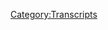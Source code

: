 {{Transcript
    | title         = [[205: September 13, 2018]]
    | caption       = [https://knowledgefight.libsyn.com/knowledge-fight-september-13-2018 Listen to this episode on Libsyn]
    | episodeNumber = [[205: September 13, 2018|205]]
    | length        = 02:15:44
}}

{{MessageBox
    | header     = Warning: Bot Generated Content
    | text       = This transcript was automatically generated by transcription software and likely contains many mistakes and misattributions. Please check the audio for definitive quotes, attribution, and context.
    | image      = N3yvass4myg91.webp
    | imagewidth = 50px
    | id         = warning
}}

{{TranscriptBlock
    | name      = Unknown Speaker
    | timestamp = 00:00:00.000
    | text      = Andy in Kansas, you're on the air, thanks for holding.
}}

{{TranscriptBlock
    | name      = Unknown Speaker
    | timestamp = 00:00:04.080
    | text      = Hello Alex, I'm a first time caller, I'm a huge fan, I love your work.
}}

{{TranscriptBlock
    | name      = Unknown Speaker
    | timestamp = 00:00:07.280
    | text      = I love you.
}}

{{TranscriptBlock
    | name      = Unknown Speaker
    | timestamp = 00:00:07.780
    | text      = Hey everybody, welcome back to Knowledge Fight, I'm Dan.
}}

{{TranscriptBlock
    | name      = Unknown Speaker
    | timestamp = 00:00:09.740
    | text      = I'm Jordan!
}}

{{TranscriptBlock
    | name      = Unknown Speaker
    | timestamp = 00:00:10.240
    | text      = We're a couple dudes who like to sit around, drink novelty beverages, and talk a little bit about that boy, Alex Jones.
}}

{{TranscriptBlock
    | name      = Unknown Speaker
    | timestamp = 00:00:15.960
    | text      = Indeed we are, Dan.
}}

{{TranscriptBlock
    | name      = Unknown Speaker
    | timestamp = 00:00:17.660
    | text      = Yep.
}}

{{TranscriptBlock
    | name      = Unknown Speaker
    | timestamp = 00:00:18.160
    | text      = Dan!
}}

{{TranscriptBlock
    | name      = Unknown Speaker
    | timestamp = 00:00:18.879
    | text      = Oh boy.
}}

{{TranscriptBlock
    | name      = Unknown Speaker
    | timestamp = 00:00:19.379
    | text      = When was the last time you played Pokemon?
}}

{{TranscriptBlock
    | name      = Unknown Speaker
    | timestamp = 00:00:20.960
    | text      = Last time, oh boy, I'll tell you what, never.
}}

{{TranscriptBlock
    | name      = Unknown Speaker
    | timestamp = 00:00:24.140
    | text      = Never?
}}

{{TranscriptBlock
    | name      = Unknown Speaker
    | timestamp = 00:00:24.640
    | text      = No.
}}

{{TranscriptBlock
    | name      = Unknown Speaker
    | timestamp = 00:00:25.140
    | text      = You didn't even play the original Game Boy Red or Blue?
}}

{{TranscriptBlock
    | name      = Unknown Speaker
    | timestamp = 00:00:28.260
    | text      = No sir.
}}

{{TranscriptBlock
    | name      = Unknown Speaker
    | timestamp = 00:00:28.760
    | text      = No, never.
}}

{{TranscriptBlock
    | name      = Unknown Speaker
    | timestamp = 00:00:29.800
    | text      = Nope, never really had a Game Boy to speak of, uh, I know this is now becoming the theme for the openings is video game talk.
}}

{{TranscriptBlock
    | name      = Unknown Speaker
    | timestamp = 00:00:36.799
    | text      = Eh, this is two times in a row, it's not that bad.
}}

{{TranscriptBlock
    | name      = Unknown Speaker
    | timestamp = 00:00:39.359
    | text      = But it's a trend, two times is a trend.
}}

{{TranscriptBlock
    | name      = Unknown Speaker
    | timestamp = 00:00:41.159
    | text      = Two times is not a trend!
}}

{{TranscriptBlock
    | name      = Unknown Speaker
    | timestamp = 00:00:42.399
    | text      = Sure, coincidence.
}}

{{TranscriptBlock
    | name      = Unknown Speaker
    | timestamp = 00:00:42.899
    | text      = It's not even a pattern.
}}

{{TranscriptBlock
    | name      = Unknown Speaker
    | timestamp = 00:00:44.000
    | text      = Coincidence or trend.
}}

{{TranscriptBlock
    | name      = Unknown Speaker
    | timestamp = 00:00:45.000
    | text      = It requires three to be a trend.
}}

{{TranscriptBlock
    | name      = Unknown Speaker
    | timestamp = 00:00:46.399
    | text      = Um, never played Pokemon, wasn't super interested in it, thought it was for nerds, um, I thought about getting into Pokemon Go for one second when it came out and I said nah, it's not for me.
}}

{{TranscriptBlock
    | name      = Unknown Speaker
    | timestamp = 00:00:56.039
    | text      = Dude.
}}

{{TranscriptBlock
    | name      = Unknown Speaker
    | timestamp = 00:00:56.539
    | text      = I'd rather read on the bus or something like that.
}}

{{TranscriptBlock
    | name      = Unknown Speaker
    | timestamp = 00:00:58.719
    | text      = So, for me, it's so much for me, I love Pokemon Go.
}}

{{TranscriptBlock
    | name      = Unknown Speaker
    | timestamp = 00:01:02.240
    | text      = That's fine.
}}

{{TranscriptBlock
    | name      = Unknown Speaker
    | timestamp = 00:01:02.880
    | text      = I'm level 35, Dan.
}}

{{TranscriptBlock
    | name      = Unknown Speaker
    | timestamp = 00:01:04.719
    | text      = I don't even know how many more I can be.
}}

{{TranscriptBlock
    | name      = Unknown Speaker
    | timestamp = 00:01:06.680
    | text      = How many have you caught?
}}

{{TranscriptBlock
    | name      = Unknown Speaker
    | timestamp = 00:01:07.680
    | text      = Uh, too many.
}}

{{TranscriptBlock
    | name      = Unknown Speaker
    | timestamp = 00:01:09.680
    | text      = All of them?
}}

{{TranscriptBlock
    | name      = Unknown Speaker
    | timestamp = 00:01:10.400
    | text      = Too many.
}}

{{TranscriptBlock
    | name      = Unknown Speaker
    | timestamp = 00:01:11.040
    | text      = Cause you have to catch them all.
}}

{{TranscriptBlock
    | name      = Unknown Speaker
    | timestamp = 00:01:12.159
    | text      = I have only caught, I have not caught a Mewtwo.
}}

{{TranscriptBlock
    | name      = Unknown Speaker
    | timestamp = 00:01:14.439
    | text      = Okay.
}}

{{TranscriptBlock
    | name      = Unknown Speaker
    | timestamp = 00:01:14.939
    | text      = Which is a very frustrating thing.
}}

{{TranscriptBlock
    | name      = Unknown Speaker
    | timestamp = 00:01:15.840
    | text      = What about a Charmander?
}}

{{TranscriptBlock
    | name      = Unknown Speaker
    | timestamp = 00:01:17.120
    | text      = Oh hell yeah, I started with a Charmander, Dan.
}}

{{TranscriptBlock
    | name      = Unknown Speaker
    | timestamp = 00:01:19.680
    | text      = Sorry.
}}

{{TranscriptBlock
    | name      = Unknown Speaker
    | timestamp = 00:01:20.180
    | text      = Charmander's been my opening Pokemon since fucking Red in 1990?
}}

{{TranscriptBlock
    | name      = Unknown Speaker
    | timestamp = 00:01:25.879
    | text      = I didn't mean to set you off.
}}

{{TranscriptBlock
    | name      = Unknown Speaker
    | timestamp = 00:01:27.640
    | text      = Three?
}}

{{TranscriptBlock
    | name      = Unknown Speaker
    | timestamp = 00:01:28.140
    | text      = I only know about three Pokemon.
}}

{{TranscriptBlock
    | name      = Unknown Speaker
    | timestamp = 00:01:29.840
    | text      = I know, I know.
}}

{{TranscriptBlock
    | name      = Unknown Speaker
    | timestamp = 00:01:30.840
    | text      = I'm just kidding.
}}

{{TranscriptBlock
    | name      = Unknown Speaker
    | timestamp = 00:01:31.840
    | text      = What about a Bulbasaur?
}}

{{TranscriptBlock
    | name      = Unknown Speaker
    | timestamp = 00:01:32.840
    | text      = Of course.
}}

{{TranscriptBlock
    | name      = Unknown Speaker
    | timestamp = 00:01:33.840
    | text      = That's the other one I know.
}}

{{TranscriptBlock
    | name      = Unknown Speaker
    | timestamp = 00:01:34.840
    | text      = Of course.
}}

{{TranscriptBlock
    | name      = Unknown Speaker
    | timestamp = 00:01:35.840
    | text      = Anyway, guys, this is a podcast where Jordan knows a lot about Pokemon and I don't know
}}

{{TranscriptBlock
    | name      = Unknown Speaker
    | timestamp = 00:01:38.000
    | text      = anything about Pokemon, except for Charizard and Bulbasaur.
}}

{{TranscriptBlock
    | name      = Unknown Speaker
    | timestamp = 00:01:44.239
    | text      = That's not bad.
}}

{{TranscriptBlock
    | name      = Unknown Speaker
    | timestamp = 00:01:45.239
    | text      = Also, I know a lot about Alex Jones.
}}

{{TranscriptBlock
    | name      = Unknown Speaker
    | timestamp = 00:01:46.640
    | text      = And I only know what you tell me about Alex Jones, Dan.
}}

{{TranscriptBlock
    | name      = Unknown Speaker
    | timestamp = 00:01:48.359
    | text      = That is correct.
}}

{{TranscriptBlock
    | name      = Unknown Speaker
    | timestamp = 00:01:49.760
    | text      = Before we get into today's episode, which I teased to Jordan before we started that
}}

{{TranscriptBlock
    | name      = Unknown Speaker
    | timestamp = 00:01:53.019
    | text      = it's probably one of my favorite episodes of Alex's show that I've ever heard.
}}

{{TranscriptBlock
    | name      = Unknown Speaker
    | timestamp = 00:01:57.000
    | text      = It's a big ask to believe that after how many episodes have you listened to and then collectively
}}

{{TranscriptBlock
    | name      = Unknown Speaker
    | timestamp = 00:02:03.159
    | text      = we listened to.
}}

{{TranscriptBlock
    | name      = Unknown Speaker
    | timestamp = 00:02:04.159
    | text      = I mean, we're over 200 episodes of our show and some of those represent like four episodes
}}

{{TranscriptBlock
    | name      = Unknown Speaker
    | timestamp = 00:02:10.039
    | text      = of Alex's show.
}}

{{TranscriptBlock
    | name      = Unknown Speaker
    | timestamp = 00:02:11.240
    | text      = That's right.
}}

{{TranscriptBlock
    | name      = Unknown Speaker
    | timestamp = 00:02:12.599
    | text      = I would say I'm over 1,000 episodes probably of listening to his show.
}}

{{TranscriptBlock
    | name      = Unknown Speaker
    | timestamp = 00:02:15.819
    | text      = You know what?
}}

{{TranscriptBlock
    | name      = Unknown Speaker
    | timestamp = 00:02:16.819
    | text      = I believe you.
}}

{{TranscriptBlock
    | name      = Unknown Speaker
    | timestamp = 00:02:17.819
    | text      = I would absolutely say that.
}}

{{TranscriptBlock
    | name      = Unknown Speaker
    | timestamp = 00:02:18.819
    | text      = Because of all the ones I've listened to we haven't talked about.
}}

{{TranscriptBlock
    | name      = Unknown Speaker
    | timestamp = 00:02:21.240
    | text      = Exactly.
}}

{{TranscriptBlock
    | name      = Unknown Speaker
    | timestamp = 00:02:22.240
    | text      = You've got to consider...
}}

{{TranscriptBlock
    | name      = Unknown Speaker
    | timestamp = 00:02:23.240
    | text      = All the times that you've listened to three episodes...
}}

{{TranscriptBlock
    | name      = Unknown Speaker
    | timestamp = 00:02:26.080
    | text      = Seven, 800.
}}

{{TranscriptBlock
    | name      = Unknown Speaker
    | timestamp = 00:02:27.080
    | text      = You think so?
}}

{{TranscriptBlock
    | name      = Unknown Speaker
    | timestamp = 00:02:28.080
    | text      = That's a conservative, safe estimate probably.
}}

{{TranscriptBlock
    | name      = Unknown Speaker
    | timestamp = 00:02:29.960
    | text      = Okay.
}}

{{TranscriptBlock
    | name      = Unknown Speaker
    | timestamp = 00:02:30.960
    | text      = All right.
}}

{{TranscriptBlock
    | name      = Unknown Speaker
    | timestamp = 00:02:31.960
    | text      = And you've got to consider the ones that I listened to before we ever started this show.
}}

{{TranscriptBlock
    | name      = Unknown Speaker
    | timestamp = 00:02:33.960
    | text      = Well, that does count.
}}

{{TranscriptBlock
    | name      = Unknown Speaker
    | timestamp = 00:02:34.960
    | text      = Because I didn't listen to him a lot before, but I listened to him plenty.
}}

{{TranscriptBlock
    | name      = Unknown Speaker
    | timestamp = 00:02:39.639
    | text      = I was aware of him.
}}

{{TranscriptBlock
    | name      = Unknown Speaker
    | timestamp = 00:02:40.639
    | text      = I just wasn't paying attention.
}}

{{TranscriptBlock
    | name      = Unknown Speaker
    | timestamp = 00:02:41.639
    | text      = All right.
}}

{{TranscriptBlock
    | name      = Unknown Speaker
    | timestamp = 00:02:42.639
    | text      = I was like, listen to this fucking...
}}

{{TranscriptBlock
    | name      = Unknown Speaker
    | timestamp = 00:02:43.639
    | text      = Yeah, look at this fucking asshole.
}}

{{TranscriptBlock
    | name      = Unknown Speaker
    | timestamp = 00:02:44.639
    | text      = Look at this guy yell.
}}

{{TranscriptBlock
    | name      = Unknown Speaker
    | timestamp = 00:02:45.639
    | text      = He's a clown.
}}

{{TranscriptBlock
    | name      = Unknown Speaker
    | timestamp = 00:02:46.639
    | text      = Hooray.
}}

{{TranscriptBlock
    | name      = Unknown Speaker
    | timestamp = 00:02:47.639
    | text      = Dance.
}}

{{TranscriptBlock
    | name      = Unknown Speaker
    | timestamp = 00:02:48.639
    | text      = Yeah.
}}

{{TranscriptBlock
    | name      = Unknown Speaker
    | timestamp = 00:02:49.639
    | text      = Dance, white supremacist clown.
}}

{{TranscriptBlock
    | name      = Unknown Speaker
    | timestamp = 00:02:51.039
    | text      = Even the KKK needs clowns, Dan.
}}

{{TranscriptBlock
    | name      = Unknown Speaker
    | timestamp = 00:02:53.120
    | text      = That's true.
}}

{{TranscriptBlock
    | name      = Unknown Speaker
    | timestamp = 00:02:54.120
    | text      = Send them in.
}}

{{TranscriptBlock
    | name      = Unknown Speaker
    | timestamp = 00:02:55.120
    | text      = We will see if this lives up to the expectation that I have set.
}}

{{TranscriptBlock
    | name      = Unknown Speaker
    | timestamp = 00:02:58.360
    | text      = I hope it does.
}}

{{TranscriptBlock
    | name      = Unknown Speaker
    | timestamp = 00:02:59.360
    | text      = I think it will.
}}

{{TranscriptBlock
    | name      = Unknown Speaker
    | timestamp = 00:03:00.360
    | text      = But no matter what, it does live up to our expectations.
}}

{{TranscriptBlock
    | name      = Unknown Speaker
    | timestamp = 00:03:03.199
    | text      = I don't know.
}}

{{TranscriptBlock
    | name      = Unknown Speaker
    | timestamp = 00:03:04.199
    | text      = Great transitions.
}}

{{TranscriptBlock
    | name      = Unknown Speaker
    | timestamp = 00:03:05.199
    | text      = And our listeners who have seen fit to donate to the show.
}}

{{TranscriptBlock
    | name      = Unknown Speaker
    | timestamp = 00:03:08.039
    | text      = We appreciate it oh so very much.
}}

{{TranscriptBlock
    | name      = Unknown Speaker
    | timestamp = 00:03:10.719
    | text      = Look, we're working towards things.
}}

{{TranscriptBlock
    | name      = Unknown Speaker
    | timestamp = 00:03:14.000
    | text      = I don't know who you are.
}}

{{TranscriptBlock
    | name      = Unknown Speaker
    | timestamp = 00:03:15.639
    | text      = We're working towards things.
}}

{{TranscriptBlock
    | name      = Unknown Speaker
    | timestamp = 00:03:17.639
    | text      = We really appreciate people helping support the content that they like being put out into
}}

{{TranscriptBlock
    | name      = Unknown Speaker
    | timestamp = 00:03:22.520
    | text      = the world and they enjoy.
}}

{{TranscriptBlock
    | name      = Unknown Speaker
    | timestamp = 00:03:24.020
    | text      = That's the business model that we have.
}}

{{TranscriptBlock
    | name      = Unknown Speaker
    | timestamp = 00:03:25.719
    | text      = No one is ever probably going to sponsor our show.
}}

{{TranscriptBlock
    | name      = Unknown Speaker
    | timestamp = 00:03:28.360
    | text      = Probably not.
}}

{{TranscriptBlock
    | name      = Unknown Speaker
    | timestamp = 00:03:29.360
    | text      = We will sink or swim by the very generous contributions that people make to supporting
}}

{{TranscriptBlock
    | name      = Unknown Speaker
    | timestamp = 00:03:32.759
    | text      = us.
}}

{{TranscriptBlock
    | name      = Unknown Speaker
    | timestamp = 00:03:33.759
    | text      = And we appreciate it.
}}

{{TranscriptBlock
    | name      = Unknown Speaker
    | timestamp = 00:03:35.360
    | text      = And so today I'd like to give a shout out to a couple of new folks who have joined up
}}

{{TranscriptBlock
    | name      = Unknown Speaker
    | timestamp = 00:03:39.139
    | text      = with the team.
}}

{{TranscriptBlock
    | name      = Unknown Speaker
    | timestamp = 00:03:40.139
    | text      = I'd like to say, first of all, thank you so much, Neelak.
}}

{{TranscriptBlock
    | name      = Unknown Speaker
    | timestamp = 00:03:43.340
    | text      = You are now a policy wonk.
}}

{{TranscriptBlock
    | name      = Unknown Speaker
    | timestamp = 00:03:45.219
    | text      = I'm a policy wonk.
}}

{{TranscriptBlock
    | name      = Unknown Speaker
    | timestamp = 00:03:46.560
    | text      = Thank you so much.
}}

{{TranscriptBlock
    | name      = Unknown Speaker
    | timestamp = 00:03:47.560
    | text      = Thank you so much.
}}

{{TranscriptBlock
    | name      = Unknown Speaker
    | timestamp = 00:03:48.560
    | text      = I'd also like to say thank you to someone else who's just joined up and decided to support
}}

{{TranscriptBlock
    | name      = Unknown Speaker
    | timestamp = 00:03:52.860
    | text      = the team.
}}

{{TranscriptBlock
    | name      = Unknown Speaker
    | timestamp = 00:03:53.860
    | text      = Thank you so much, Crystal.
}}

{{TranscriptBlock
    | name      = Unknown Speaker
    | timestamp = 00:03:55.060
    | text      = You are now a policy wonk.
}}

{{TranscriptBlock
    | name      = Unknown Speaker
    | timestamp = 00:03:56.680
    | text      = I'm a policy wonk.
}}

{{TranscriptBlock
    | name      = Unknown Speaker
    | timestamp = 00:03:58.240
    | text      = Thank you.
}}

{{TranscriptBlock
    | name      = Unknown Speaker
    | timestamp = 00:03:59.240
    | text      = Thank you very much, Crystal.
}}

{{TranscriptBlock
    | name      = Unknown Speaker
    | timestamp = 00:04:00.240
    | text      = Also, finally.
}}

{{TranscriptBlock
    | name      = Unknown Speaker
    | timestamp = 00:04:01.240
    | text      = Finally.
}}

{{TranscriptBlock
    | name      = Unknown Speaker
    | timestamp = 00:04:02.240
    | text      = Before we get down to business, I'd like to say thank you to someone who took their pledge,
}}

{{TranscriptBlock
    | name      = Unknown Speaker
    | timestamp = 00:04:05.719
    | text      = their existing pledge, and bumped it up a bit.
}}

{{TranscriptBlock
    | name      = Unknown Speaker
    | timestamp = 00:04:08.259
    | text      = Thank you very much, Mulan, for helping us get down to business.
}}

{{TranscriptBlock
    | name      = Unknown Speaker
    | timestamp = 00:04:11.199
    | text      = We appreciate it.
}}

{{TranscriptBlock
    | name      = Unknown Speaker
    | timestamp = 00:04:12.199
    | text      = Is this a Mulan reference I don't understand?
}}

{{TranscriptBlock
    | name      = Unknown Speaker
    | timestamp = 00:04:14.479
    | text      = Let's get down to business.
}}

{{TranscriptBlock
    | name      = Unknown Speaker
    | timestamp = 00:04:15.479
    | text      = Oh, I'd much rather go with Barry Manilow.
}}

{{TranscriptBlock
    | name      = Unknown Speaker
    | timestamp = 00:04:21.000
    | text      = Let's get on with it.
}}

{{TranscriptBlock
    | name      = Unknown Speaker
    | timestamp = 00:04:22.639
    | text      = Let's get on with it.
}}

{{TranscriptBlock
    | name      = Unknown Speaker
    | timestamp = 00:04:24.560
    | text      = I'm just wondering when will my reflection show who I am inside.
}}

{{TranscriptBlock
    | name      = Unknown Speaker
    | timestamp = 00:04:29.779
    | text      = That's copyrighted, man.
}}

{{TranscriptBlock
    | name      = Unknown Speaker
    | timestamp = 00:04:30.779
    | text      = What, quoting?
}}

{{TranscriptBlock
    | name      = Unknown Speaker
    | timestamp = 00:04:31.779
    | text      = I didn't sing it.
}}

{{TranscriptBlock
    | name      = Unknown Speaker
    | timestamp = 00:04:32.779
    | text      = We're going to get sued.
}}

{{TranscriptBlock
    | name      = Unknown Speaker
    | timestamp = 00:04:34.779
    | text      = We're not going to get sued.
}}

{{TranscriptBlock
    | name      = Unknown Speaker
    | timestamp = 00:04:35.779
    | text      = You have perfect pitch.
}}

{{TranscriptBlock
    | name      = Unknown Speaker
    | timestamp = 00:04:39.779
    | text      = Someone who I believe has perfect pitch, though I have not heard her sing, is someone who
}}

{{TranscriptBlock
    | name      = Unknown Speaker
    | timestamp = 00:04:45.500
    | text      = is now a globalist.
}}

{{TranscriptBlock
    | name      = Unknown Speaker
    | timestamp = 00:04:46.899
    | text      = Thank you so much, Shannon.
}}

{{TranscriptBlock
    | name      = Unknown Speaker
    | timestamp = 00:04:48.500
    | text      = I'm a policy wonk.
}}

{{TranscriptBlock
    | name      = Unknown Speaker
    | timestamp = 00:04:49.500
    | text      = Four stars.
}}

{{TranscriptBlock
    | name      = Unknown Speaker
    | timestamp = 00:04:50.500
    | text      = Go home to your mother and tell her you're brilliant.
}}

{{TranscriptBlock
    | name      = Unknown Speaker
    | timestamp = 00:04:52.620
    | text      = Someone sodomite sent me a bucket of poop.
}}

{{TranscriptBlock
    | name      = Unknown Speaker
    | timestamp = 00:04:55.100
    | text      = Daddy shark.
}}

{{TranscriptBlock
    | name      = Unknown Speaker
    | timestamp = 00:04:56.100
    | text      = Thank you so much.
}}

{{TranscriptBlock
    | name      = Unknown Speaker
    | timestamp = 00:04:58.540
    | text      = Thank you so much, Shannon.
}}

{{TranscriptBlock
    | name      = Unknown Speaker
    | timestamp = 00:04:59.540
    | text      = If you out there want to support the show, we would appreciate it very much.
}}

{{TranscriptBlock
    | name      = Unknown Speaker
    | timestamp = 00:05:02.819
    | text      = If you feel the stirring in your loins, go for it.
}}

{{TranscriptBlock
    | name      = Unknown Speaker
    | timestamp = 00:05:07.500
    | text      = I don't know.
}}

{{TranscriptBlock
    | name      = Unknown Speaker
    | timestamp = 00:05:08.500
    | text      = I don't know what that means at all.
}}

{{TranscriptBlock
    | name      = Unknown Speaker
    | timestamp = 00:05:09.660
    | text      = There's a button on our website, knowledgefight.com, up at the top that says support the show.
}}

{{TranscriptBlock
    | name      = Unknown Speaker
    | timestamp = 00:05:14.259
    | text      = Just click it.
}}

{{TranscriptBlock
    | name      = Unknown Speaker
    | timestamp = 00:05:15.259
    | text      = Join up.
}}

{{TranscriptBlock
    | name      = Unknown Speaker
    | timestamp = 00:05:16.259
    | text      = We appreciate it.
}}

{{TranscriptBlock
    | name      = Unknown Speaker
    | timestamp = 00:05:17.259
    | text      = And if you have an advance copy of the live action Mulan, even if it's an unedited version,
}}

{{TranscriptBlock
    | name      = Unknown Speaker
    | timestamp = 00:05:20.819
    | text      = I will watch the shit out of that.
}}

{{TranscriptBlock
    | name      = Unknown Speaker
    | timestamp = 00:05:22.459
    | text      = I'll do it.
}}

{{TranscriptBlock
    | name      = Unknown Speaker
    | timestamp = 00:05:23.459
    | text      = I know you will.
}}

{{TranscriptBlock
    | name      = Unknown Speaker
    | timestamp = 00:05:24.459
    | text      = I absolutely will.
}}

{{TranscriptBlock
    | name      = Unknown Speaker
    | timestamp = 00:05:25.459
    | text      = This is not an idle threat.
}}

{{TranscriptBlock
    | name      = Unknown Speaker
    | timestamp = 00:05:26.459
    | text      = No.
}}

{{TranscriptBlock
    | name      = Unknown Speaker
    | timestamp = 00:05:27.459
    | text      = So, Jordan, it is Friday, and so, you know, what we do sometimes on Fridays is we check
}}

{{TranscriptBlock
    | name      = Unknown Speaker
    | timestamp = 00:05:36.180
    | text      = in what the fuck's going on with Alex in 2018.
}}

{{TranscriptBlock
    | name      = Unknown Speaker
    | timestamp = 00:05:39.980
    | text      = Last we checked, he'd been kicked off everything, pretty much.
}}

{{TranscriptBlock
    | name      = Unknown Speaker
    | timestamp = 00:05:43.420
    | text      = Apple app, Apple to app from the Black Eyed Peas have kicked him off.
}}

{{TranscriptBlock
    | name      = Unknown Speaker
    | timestamp = 00:05:47.860
    | text      = Oh, boy.
}}

{{TranscriptBlock
    | name      = Unknown Speaker
    | timestamp = 00:05:48.860
    | text      = Oh, boy.
}}

{{TranscriptBlock
    | name      = Unknown Speaker
    | timestamp = 00:05:49.860
    | text      = This is what happens when I have a little coffee.
}}

{{TranscriptBlock
    | name      = Unknown Speaker
    | timestamp = 00:05:52.180
    | text      = Still you aren't.
}}

{{TranscriptBlock
    | name      = Unknown Speaker
    | timestamp = 00:05:53.180
    | text      = Yeah.
}}

{{TranscriptBlock
    | name      = Unknown Speaker
    | timestamp = 00:05:54.180
    | text      = So he's off the iTunes store, his app is gone, he got kicked off of Twitter, and, you know,
}}

{{TranscriptBlock
    | name      = Unknown Speaker
    | timestamp = 00:06:01.740
    | text      = I think the last time we checked in was just after he went to Washington and acted like
}}

{{TranscriptBlock
    | name      = Unknown Speaker
    | timestamp = 00:06:05.100
    | text      = a dick hole to everybody.
}}

{{TranscriptBlock
    | name      = Unknown Speaker
    | timestamp = 00:06:06.100
    | text      = Right.
}}

{{TranscriptBlock
    | name      = Unknown Speaker
    | timestamp = 00:06:07.100
    | text      = When he was a dick hole to everybody.
}}

{{TranscriptBlock
    | name      = Unknown Speaker
    | timestamp = 00:06:08.100
    | text      = And so, you know, we kind of assumed this is just going to be a diminishing return situation
}}

{{TranscriptBlock
    | name      = Unknown Speaker
    | timestamp = 00:06:13.319
    | text      = for him.
}}

{{TranscriptBlock
    | name      = Unknown Speaker
    | timestamp = 00:06:14.319
    | text      = He's going to paint himself as a Lenny Bruce type free speech warrior, and whatever.
}}

{{TranscriptBlock
    | name      = Unknown Speaker
    | timestamp = 00:06:18.939
    | text      = Yeah.
}}

{{TranscriptBlock
    | name      = Unknown Speaker
    | timestamp = 00:06:19.939
    | text      = He's going to slowly lose his mind as his quality declines, you know, like Lenny Bruce.
}}

{{TranscriptBlock
    | name      = Unknown Speaker
    | timestamp = 00:06:23.779
    | text      = Sure.
}}

{{TranscriptBlock
    | name      = Unknown Speaker
    | timestamp = 00:06:24.779
    | text      = Sure.
}}

{{TranscriptBlock
    | name      = Unknown Speaker
    | timestamp = 00:06:25.779
    | text      = I felt like, you know, the week's ending.
}}

{{TranscriptBlock
    | name      = Unknown Speaker
    | timestamp = 00:06:26.779
    | text      = We've got to check back in.
}}

{{TranscriptBlock
    | name      = Unknown Speaker
    | timestamp = 00:06:28.180
    | text      = We've got to see what's going on in the world of Alex Jones.
}}

{{TranscriptBlock
    | name      = Unknown Speaker
    | timestamp = 00:06:30.699
    | text      = And what I found is, bar none, the best proof that he is fucking done.
}}

{{TranscriptBlock
    | name      = Unknown Speaker
    | timestamp = 00:06:36.660
    | text      = OK.
}}

{{TranscriptBlock
    | name      = Unknown Speaker
    | timestamp = 00:06:37.660
    | text      = He is done.
}}

{{TranscriptBlock
    | name      = Unknown Speaker
    | timestamp = 00:06:38.660
    | text      = OK.
}}

{{TranscriptBlock
    | name      = Unknown Speaker
    | timestamp = 00:06:39.660
    | text      = Like, I know he's going to keep going, but, like, he is straight horse fucking himself.
}}

{{TranscriptBlock
    | name      = Unknown Speaker
    | timestamp = 00:06:45.540
    | text      = OK.
}}

{{TranscriptBlock
    | name      = Unknown Speaker
    | timestamp = 00:06:46.540
    | text      = The worst way possible.
}}

{{TranscriptBlock
    | name      = Unknown Speaker
    | timestamp = 00:06:47.540
    | text      = OK.
}}

{{TranscriptBlock
    | name      = Unknown Speaker
    | timestamp = 00:06:48.540
    | text      = I like that.
}}

{{TranscriptBlock
    | name      = Unknown Speaker
    | timestamp = 00:06:49.540
    | text      = I'm teasing this a little bit too much.
}}

{{TranscriptBlock
    | name      = Unknown Speaker
    | timestamp = 00:06:50.540
    | text      = We're schadenfreudeing today is what we're doing.
}}

{{TranscriptBlock
    | name      = Unknown Speaker
    | timestamp = 00:06:52.420
    | text      = By the end, well, only because what he's doing is massively unethical.
}}

{{TranscriptBlock
    | name      = Unknown Speaker
    | timestamp = 00:06:56.160
    | text      = But like, I don't mind.
}}

{{TranscriptBlock
    | name      = Unknown Speaker
    | timestamp = 00:06:59.579
    | text      = Only because what he's doing is massively, OK.
}}

{{TranscriptBlock
    | name      = Unknown Speaker
    | timestamp = 00:07:01.939
    | text      = I don't mind taking pleasure in this level of awful, because he's going to hurt other
}}

{{TranscriptBlock
    | name      = Unknown Speaker
    | timestamp = 00:07:08.199
    | text      = people by doing what he's doing.
}}

{{TranscriptBlock
    | name      = Unknown Speaker
    | timestamp = 00:07:09.980
    | text      = I don't want to spoil what this is, but by the end of this episode, you guys will understand
}}

{{TranscriptBlock
    | name      = Unknown Speaker
    | timestamp = 00:07:13.779
    | text      = fully what I'm talking about, and you'll laugh too.
}}

{{TranscriptBlock
    | name      = Unknown Speaker
    | timestamp = 00:07:16.139
    | text      = No, this is a lot like if Scott Pruitt was lit on fire right next to me.
}}

{{TranscriptBlock
    | name      = Unknown Speaker
    | timestamp = 00:07:19.420
    | text      = I'd be like, hooray.
}}

{{TranscriptBlock
    | name      = Unknown Speaker
    | timestamp = 00:07:20.540
    | text      = This is hilarious.
}}

{{TranscriptBlock
    | name      = Unknown Speaker
    | timestamp = 00:07:21.540
    | text      = Maybe.
}}

{{TranscriptBlock
    | name      = Unknown Speaker
    | timestamp = 00:07:22.540
    | text      = Yeah.
}}

{{TranscriptBlock
    | name      = Unknown Speaker
    | timestamp = 00:07:23.540
    | text      = You might.
}}

{{TranscriptBlock
    | name      = Unknown Speaker
    | timestamp = 00:07:24.540
    | text      = Yeah.
}}

{{TranscriptBlock
    | name      = Unknown Speaker
    | timestamp = 00:07:25.540
    | text      = I might.
}}

{{TranscriptBlock
    | name      = Unknown Speaker
    | timestamp = 00:07:26.540
    | text      = I don't know.
}}

{{TranscriptBlock
    | name      = Unknown Speaker
    | timestamp = 00:07:27.540
    | text      = Walk away.
}}

{{TranscriptBlock
    | name      = Unknown Speaker
    | timestamp = 00:07:28.540
    | text      = You'd walk away.
}}

{{TranscriptBlock
    | name      = Unknown Speaker
    | timestamp = 00:07:29.540
    | text      = I would be like, look at the time.
}}

{{TranscriptBlock
    | name      = Unknown Speaker
    | timestamp = 00:07:30.540
    | text      = Oh, man.
}}

{{TranscriptBlock
    | name      = Unknown Speaker
    | timestamp = 00:07:31.540
    | text      = Somebody should help this guy.
}}

{{TranscriptBlock
    | name      = Unknown Speaker
    | timestamp = 00:07:32.540
    | text      = I'm going to get out of here, though.
}}

{{TranscriptBlock
    | name      = Unknown Speaker
    | timestamp = 00:07:33.540
    | text      = Someone just tweeted at me.
}}

{{TranscriptBlock
    | name      = Unknown Speaker
    | timestamp = 00:07:34.540
    | text      = Oh, no.
}}

{{TranscriptBlock
    | name      = Unknown Speaker
    | timestamp = 00:07:35.540
    | text      = I got to download Pokemon Go.
}}

{{TranscriptBlock
    | name      = Unknown Speaker
    | timestamp = 00:07:36.540
    | text      = Something like that.
}}

{{TranscriptBlock
    | name      = Unknown Speaker
    | timestamp = 00:07:37.540
    | text      = There's a Charmander over there.
}}

{{TranscriptBlock
    | name      = Unknown Speaker
    | timestamp = 00:07:38.540
    | text      = I'm going to see you later, dude.
}}

{{TranscriptBlock
    | name      = Unknown Speaker
    | timestamp = 00:07:39.540
    | text      = I see what you did.
}}

{{TranscriptBlock
    | name      = Unknown Speaker
    | timestamp = 00:07:40.540
    | text      = I know.
}}

{{TranscriptBlock
    | name      = Unknown Speaker
    | timestamp = 00:07:41.540
    | text      = So now let's see what Alex did in an out of context drop from today's show.
}}

{{TranscriptBlock
    | name      = Unknown Speaker
    | timestamp = 00:07:46.899
    | text      = My neck is freakishly large.
}}

{{TranscriptBlock
    | name      = Unknown Speaker
    | timestamp = 00:07:48.779
    | text      = Okay.
}}

{{TranscriptBlock
    | name      = Unknown Speaker
    | timestamp = 00:07:49.779
    | text      = I don't disagree.
}}

{{TranscriptBlock
    | name      = Unknown Speaker
    | timestamp = 00:07:50.779
    | text      = Yeah.
}}

{{TranscriptBlock
    | name      = Unknown Speaker
    | timestamp = 00:07:51.779
    | text      = I don't disagree.
}}

{{TranscriptBlock
    | name      = Unknown Speaker
    | timestamp = 00:07:52.779
    | text      = You got a big old neck, baby.
}}

{{TranscriptBlock
    | name      = Unknown Speaker
    | timestamp = 00:07:54.779
    | text      = I like a guy who can look into the mirror and evaluate himself appropriately.
}}

{{TranscriptBlock
    | name      = Unknown Speaker
    | timestamp = 00:07:58.339
    | text      = Absolutely.
}}

{{TranscriptBlock
    | name      = Unknown Speaker
    | timestamp = 00:07:59.339
    | text      = That's good.
}}

{{TranscriptBlock
    | name      = Unknown Speaker
    | timestamp = 00:08:00.339
    | text      = I will also say, unrelated to why this is one of my favorite episodes, there's a stretch
}}

{{TranscriptBlock
    | name      = Unknown Speaker
    | timestamp = 00:08:03.980
    | text      = of this show where Alex is trying to work out some body image issues, and it is fucked
}}

{{TranscriptBlock
    | name      = Unknown Speaker
    | timestamp = 00:08:09.779
    | text      = up.
}}

{{TranscriptBlock
    | name      = Unknown Speaker
    | timestamp = 00:08:10.779
    | text      = Okay.
}}

{{TranscriptBlock
    | name      = Unknown Speaker
    | timestamp = 00:08:11.779
    | text      = So we're going to start where Alex starts, which, hey, guys, guess what?
}}

{{TranscriptBlock
    | name      = Unknown Speaker
    | timestamp = 00:08:15.980
    | text      = Now that Alex isn't having to worry about most of the things he had to worry about before,
}}

{{TranscriptBlock
    | name      = Unknown Speaker
    | timestamp = 00:08:20.899
    | text      = turns out he takes a real hard trip back into blood libel territory.
}}

{{TranscriptBlock
    | name      = Unknown Speaker
    | timestamp = 00:08:24.540
    | text      = Oh, boy.
}}

{{TranscriptBlock
    | name      = Unknown Speaker
    | timestamp = 00:08:25.540
    | text      = The stress level, you can cut with a knife right now.
}}

{{TranscriptBlock
    | name      = Unknown Speaker
    | timestamp = 00:08:29.899
    | text      = I could almost not go on air today because of the magnitude and the stress and just how
}}

{{TranscriptBlock
    | name      = Unknown Speaker
    | timestamp = 00:08:37.299
    | text      = serious things are.
}}

{{TranscriptBlock
    | name      = Unknown Speaker
    | timestamp = 00:08:38.460
    | text      = Not for me.
}}

{{TranscriptBlock
    | name      = Unknown Speaker
    | timestamp = 00:08:39.460
    | text      = People keep asking how I can handle all these unprecedented attacks.
}}

{{TranscriptBlock
    | name      = Unknown Speaker
    | timestamp = 00:08:43.980
    | text      = Only Trump's been attacked more than I.
}}

{{TranscriptBlock
    | name      = Unknown Speaker
    | timestamp = 00:08:45.860
    | text      = It's now official.
}}

{{TranscriptBlock
    | name      = Unknown Speaker
    | timestamp = 00:08:46.860
    | text      = How's it official?
}}

{{TranscriptBlock
    | name      = Unknown Speaker
    | timestamp = 00:08:47.860
    | text      = How's it official?
}}

{{TranscriptBlock
    | name      = Unknown Speaker
    | timestamp = 00:08:48.860
    | text      = NASA did a survey of all the attacks on people.
}}

{{TranscriptBlock
    | name      = Unknown Speaker
    | timestamp = 00:08:55.500
    | text      = I mean, if Alex wants to use the social media stuff as his big case for it, then he's been
}}

{{TranscriptBlock
    | name      = Unknown Speaker
    | timestamp = 00:09:01.139
    | text      = attacked more than Trump.
}}

{{TranscriptBlock
    | name      = Unknown Speaker
    | timestamp = 00:09:03.899
    | text      = He's been attacked almost as much as any woman on Twitter saying things.
}}

{{TranscriptBlock
    | name      = Unknown Speaker
    | timestamp = 00:09:09.620
    | text      = He should up his claim here.
}}

{{TranscriptBlock
    | name      = Unknown Speaker
    | timestamp = 00:09:11.820
    | text      = I'm attacked more than Trump.
}}

{{TranscriptBlock
    | name      = Unknown Speaker
    | timestamp = 00:09:13.340
    | text      = I'm banned from stuff.
}}

{{TranscriptBlock
    | name      = Unknown Speaker
    | timestamp = 00:09:15.220
    | text      = Yeah, that's true.
}}

{{TranscriptBlock
    | name      = Unknown Speaker
    | timestamp = 00:09:16.220
    | text      = I mean, why not?
}}

{{TranscriptBlock
    | name      = Unknown Speaker
    | timestamp = 00:09:17.220
    | text      = Well, because Trump is his God King.
}}

{{TranscriptBlock
    | name      = Unknown Speaker
    | timestamp = 00:09:19.659
    | text      = He can't, you know, he can't overshoot that.
}}

{{TranscriptBlock
    | name      = Unknown Speaker
    | timestamp = 00:09:21.940
    | text      = That would be blasphemy for him.
}}

{{TranscriptBlock
    | name      = Unknown Speaker
    | timestamp = 00:09:23.460
    | text      = Exactly.
}}

{{TranscriptBlock
    | name      = Unknown Speaker
    | timestamp = 00:09:24.460
    | text      = He has to put himself in a subservient position.
}}

{{TranscriptBlock
    | name      = Unknown Speaker
    | timestamp = 00:09:26.659
    | text      = Right.
}}

{{TranscriptBlock
    | name      = Unknown Speaker
    | timestamp = 00:09:27.659
    | text      = Like a fucking coward.
}}

{{TranscriptBlock
    | name      = Unknown Speaker
    | timestamp = 00:09:28.659
    | text      = We haven't gotten to the blood libel yet.
}}

{{TranscriptBlock
    | name      = Unknown Speaker
    | timestamp = 00:09:33.580
    | text      = Because the globalists are evil and they're taking our country and our world over, it's
}}

{{TranscriptBlock
    | name      = Unknown Speaker
    | timestamp = 00:09:37.059
    | text      = the only chance we've got.
}}

{{TranscriptBlock
    | name      = Unknown Speaker
    | timestamp = 00:09:39.139
    | text      = And I've used this analogy many times.
}}

{{TranscriptBlock
    | name      = Unknown Speaker
    | timestamp = 00:09:42.379
    | text      = There have been famous cases where people weren't even good swimmers, but a big chip
}}

{{TranscriptBlock
    | name      = Unknown Speaker
    | timestamp = 00:09:45.340
    | text      = had tumped over and they had to swim, you know, 50, 100 yards in total darkness to get
}}

{{TranscriptBlock
    | name      = Unknown Speaker
    | timestamp = 00:09:49.500
    | text      = out.
}}

{{TranscriptBlock
    | name      = Unknown Speaker
    | timestamp = 00:09:50.500
    | text      = And people are able to do it just like those, you know, kids had never been scuba diving
}}

{{TranscriptBlock
    | name      = Unknown Speaker
    | timestamp = 00:09:53.620
    | text      = in the mine collapse that happened a few months ago.
}}

{{TranscriptBlock
    | name      = Unknown Speaker
    | timestamp = 00:09:56.580
    | text      = They got a crash course in it and they made it out.
}}

{{TranscriptBlock
    | name      = Unknown Speaker
    | timestamp = 00:09:59.980
    | text      = It's not courage.
}}

{{TranscriptBlock
    | name      = Unknown Speaker
    | timestamp = 00:10:00.980
    | text      = I am desperately trying to not be a slave.
}}

{{TranscriptBlock
    | name      = Unknown Speaker
    | timestamp = 00:10:05.500
    | text      = I would not be fighting tooth and nail at my own personal risk if we were just being
}}

{{TranscriptBlock
    | name      = Unknown Speaker
    | timestamp = 00:10:08.879
    | text      = taken over by some superior capitalist system.
}}

{{TranscriptBlock
    | name      = Unknown Speaker
    | timestamp = 00:10:12.019
    | text      = I would simply try to be part of that.
}}

{{TranscriptBlock
    | name      = Unknown Speaker
    | timestamp = 00:10:16.179
    | text      = That's a spoiler for later, but hold on.
}}

{{TranscriptBlock
    | name      = Unknown Speaker
    | timestamp = 00:10:18.340
    | text      = What did he just say?
}}

{{TranscriptBlock
    | name      = Unknown Speaker
    | timestamp = 00:10:19.419
    | text      = You would try and be a part of it.
}}

{{TranscriptBlock
    | name      = Unknown Speaker
    | timestamp = 00:10:20.679
    | text      = What I would do is I would give up on all of my principles and try and be part of the
}}

{{TranscriptBlock
    | name      = Unknown Speaker
    | timestamp = 00:10:24.179
    | text      = winning team.
}}

{{TranscriptBlock
    | name      = Unknown Speaker
    | timestamp = 00:10:25.179
    | text      = I would sell out if we were being taken over by a superior catalyst system.
}}

{{TranscriptBlock
    | name      = Unknown Speaker
    | timestamp = 00:10:28.779
    | text      = Almost like something happened in 2015 and I did exactly that.
}}

{{TranscriptBlock
    | name      = Unknown Speaker
    | timestamp = 00:10:31.860
    | text      = Now he's going to do it again at the end of this episode.
}}

{{TranscriptBlock
    | name      = Unknown Speaker
    | timestamp = 00:10:36.220
    | text      = I'm all about adopting things.
}}

{{TranscriptBlock
    | name      = Unknown Speaker
    | timestamp = 00:10:37.820
    | text      = I'm all about things that are better marrying them, but that's what you do.
}}

{{TranscriptBlock
    | name      = Unknown Speaker
    | timestamp = 00:10:44.259
    | text      = I don't want to be at war with everybody, but the globalist are really nasty devil worshiping,
}}

{{TranscriptBlock
    | name      = Unknown Speaker
    | timestamp = 00:10:49.059
    | text      = blood drinking pedophiles.
}}

{{TranscriptBlock
    | name      = Unknown Speaker
    | timestamp = 00:10:50.059
    | text      = And you know, you should all do the news, Oh, children's blood goes for $18,000 a court.
}}

{{TranscriptBlock
    | name      = Unknown Speaker
    | timestamp = 00:10:56.039
    | text      = You see that all in the news?
}}

{{TranscriptBlock
    | name      = Unknown Speaker
    | timestamp = 00:10:57.740
    | text      = That's mainstream news this week.
}}

{{TranscriptBlock
    | name      = Unknown Speaker
    | timestamp = 00:10:58.740
    | text      = I told you that 20 years ago.
}}

{{TranscriptBlock
    | name      = Unknown Speaker
    | timestamp = 00:11:00.740
    | text      = What?
}}

{{TranscriptBlock
    | name      = Unknown Speaker
    | timestamp = 00:11:01.740
    | text      = It's in the medical literature.
}}

{{TranscriptBlock
    | name      = Unknown Speaker
    | timestamp = 00:11:02.740
    | text      = Rich people here in town that told me it's 10 years ago, I ought to go get children's
}}

{{TranscriptBlock
    | name      = Unknown Speaker
    | timestamp = 00:11:08.019
    | text      = blood.
}}

{{TranscriptBlock
    | name      = Unknown Speaker
    | timestamp = 00:11:09.019
    | text      = Well, I say that all the time.
}}

{{TranscriptBlock
    | name      = Unknown Speaker
    | timestamp = 00:11:13.100
    | text      = So don't, don't tell me.
}}

{{TranscriptBlock
    | name      = Unknown Speaker
    | timestamp = 00:11:16.019
    | text      = I know.
}}

{{TranscriptBlock
    | name      = Unknown Speaker
    | timestamp = 00:11:17.259
    | text      = And that's why they hate me because the globalist tune in and they go, this guy has got our
}}

{{TranscriptBlock
    | name      = Unknown Speaker
    | timestamp = 00:11:21.220
    | text      = number.
}}

{{TranscriptBlock
    | name      = Unknown Speaker
    | timestamp = 00:11:22.220
    | text      = Oh yeah.
}}

{{TranscriptBlock
    | name      = Unknown Speaker
    | timestamp = 00:11:23.220
    | text      = Oh yeah.
}}

{{TranscriptBlock
    | name      = Unknown Speaker
    | timestamp = 00:11:24.220
    | text      = That's it.
}}

{{TranscriptBlock
    | name      = Unknown Speaker
    | timestamp = 00:11:25.220
    | text      = Yeah.
}}

{{TranscriptBlock
    | name      = Unknown Speaker
    | timestamp = 00:11:26.220
    | text      = $18,000 a court.
}}

{{TranscriptBlock
    | name      = Unknown Speaker
    | timestamp = 00:11:27.220
    | text      = I don't, I don't know what the retail or wholesale price is on children's blood.
}}

{{TranscriptBlock
    | name      = Unknown Speaker
    | timestamp = 00:11:30.500
    | text      = What's the MSRP?
}}

{{TranscriptBlock
    | name      = Unknown Speaker
    | timestamp = 00:11:31.500
    | text      = I don't know.
}}

{{TranscriptBlock
    | name      = Unknown Speaker
    | timestamp = 00:11:32.500
    | text      = I'll tell you what he's talking about is that there's sort of a fad among rich people of
}}

{{TranscriptBlock
    | name      = Unknown Speaker
    | timestamp = 00:11:36.259
    | text      = like blood transfusions from like youth, younger people.
}}

{{TranscriptBlock
    | name      = Unknown Speaker
    | timestamp = 00:11:39.820
    | text      = That is something that is real, but it's like people who would go to oxygen bars and shit
}}

{{TranscriptBlock
    | name      = Unknown Speaker
    | timestamp = 00:11:44.659
    | text      = like that.
}}

{{TranscriptBlock
    | name      = Unknown Speaker
    | timestamp = 00:11:45.659
    | text      = It's, it's, it, it's just some sort of thing that rich, the idle rich needs something weird
}}

{{TranscriptBlock
    | name      = Unknown Speaker
    | timestamp = 00:11:51.019
    | text      = to sort of get there.
}}

{{TranscriptBlock
    | name      = Unknown Speaker
    | timestamp = 00:11:52.539
    | text      = It's just, it's just proof that there's no reason that these people are richer than us
}}

{{TranscriptBlock
    | name      = Unknown Speaker
    | timestamp = 00:11:56.940
    | text      = other than weird sociopathy and a confluence of luck and events.
}}

{{TranscriptBlock
    | name      = Unknown Speaker
    | timestamp = 00:12:01.139
    | text      = Circumstance.
}}

{{TranscriptBlock
    | name      = Unknown Speaker
    | timestamp = 00:12:02.139
    | text      = These are all really stupid piece.
}}

{{TranscriptBlock
    | name      = Unknown Speaker
    | timestamp = 00:12:05.019
    | text      = Really stupid people.
}}

{{TranscriptBlock
    | name      = Unknown Speaker
    | timestamp = 00:12:06.019
    | text      = Yeah.
}}

{{TranscriptBlock
    | name      = Unknown Speaker
    | timestamp = 00:12:07.019
    | text      = I mean, if you see, and not, not all of them, they're there, you know, there's as wide a
}}

{{TranscriptBlock
    | name      = Unknown Speaker
    | timestamp = 00:12:09.740
    | text      = spectrum as there is in any other block of life, but like if you watch a lot of celebrities
}}

{{TranscriptBlock
    | name      = Unknown Speaker
    | timestamp = 00:12:14.700
    | text      = with un, un like, um, what would you call it?
}}

{{TranscriptBlock
    | name      = Unknown Speaker
    | timestamp = 00:12:18.539
    | text      = Unshepherded speech.
}}

{{TranscriptBlock
    | name      = Unknown Speaker
    | timestamp = 00:12:20.360
    | text      = You listen to some of them talk for long periods of time, uncurated, that sort of thing.
}}

{{TranscriptBlock
    | name      = Unknown Speaker
    | timestamp = 00:12:25.580
    | text      = They reveal like, Oh, you don't know all that much.
}}

{{TranscriptBlock
    | name      = Unknown Speaker
    | timestamp = 00:12:28.980
    | text      = Unabridged.
}}

{{TranscriptBlock
    | name      = Unknown Speaker
    | timestamp = 00:12:29.980
    | text      = Yeah, yeah, absolutely.
}}

{{TranscriptBlock
    | name      = Unknown Speaker
    | timestamp = 00:12:30.980
    | text      = So like, yeah, and you know, when you're rich, some like really expensive thing comes along
}}

{{TranscriptBlock
    | name      = Unknown Speaker
    | timestamp = 00:12:36.059
    | text      = like, I'm going to fucking do that.
}}

{{TranscriptBlock
    | name      = Unknown Speaker
    | timestamp = 00:12:37.700
    | text      = How many rich people do you think own $10,000 crystals?
}}

{{TranscriptBlock
    | name      = Unknown Speaker
    | timestamp = 00:12:41.700
    | text      = You know, like it's got Pruitt, it's the same sort of thing.
}}

{{TranscriptBlock
    | name      = Unknown Speaker
    | timestamp = 00:12:44.419
    | text      = Like when you're really rich, you run out of things to spend your money on that you
}}

{{TranscriptBlock
    | name      = Unknown Speaker
    | timestamp = 00:12:47.480
    | text      = actually need and you start investigating, getting youth below, right?
}}

{{TranscriptBlock
    | name      = Unknown Speaker
    | timestamp = 00:12:51.259
    | text      = And like, uh, if you were like a human, you might say, well, I'm never going to be able
}}

{{TranscriptBlock
    | name      = Unknown Speaker
    | timestamp = 00:12:56.220
    | text      = to spend all of this money I have.
}}

{{TranscriptBlock
    | name      = Unknown Speaker
    | timestamp = 00:12:58.620
    | text      = So why not instead of buy a dumb bullshit $10,000 crystal, I could just give it away.
}}

{{TranscriptBlock
    | name      = Unknown Speaker
    | timestamp = 00:13:04.820
    | text      = Now, ironically, then you end up being a globalist in Alex's eyes, like Hamdi Ulukaya or Warren
}}

{{TranscriptBlock
    | name      = Unknown Speaker
    | timestamp = 00:13:09.820
    | text      = Buffett, the people who have signed the pledge to give away most of their money before they
}}

{{TranscriptBlock
    | name      = Unknown Speaker
    | timestamp = 00:13:13.940
    | text      = die.
}}

{{TranscriptBlock
    | name      = Unknown Speaker
    | timestamp = 00:13:14.940
    | text      = Right, exactly.
}}

{{TranscriptBlock
    | name      = Unknown Speaker
    | timestamp = 00:13:15.940
    | text      = But then you become a demon and you're drinking children's blood, which is where we get into
}}

{{TranscriptBlock
    | name      = Unknown Speaker
    | timestamp = 00:13:20.299
    | text      = the blood libel aspect.
}}

{{TranscriptBlock
    | name      = Unknown Speaker
    | timestamp = 00:13:21.720
    | text      = That is very literally antisemitic canards from history.
}}

{{TranscriptBlock
    | name      = Unknown Speaker
    | timestamp = 00:13:25.220
    | text      = Pretty much.
}}

{{TranscriptBlock
    | name      = Unknown Speaker
    | timestamp = 00:13:26.220
    | text      = Like an expression of Alex is directly using historical antisemitism to paint the globalist
}}

{{TranscriptBlock
    | name      = Unknown Speaker
    | timestamp = 00:13:32.899
    | text      = as demonic pedophiles who drink children's blood, which we don't need to get into it
}}

{{TranscriptBlock
    | name      = Unknown Speaker
    | timestamp = 00:13:38.700
    | text      = again.
}}

{{TranscriptBlock
    | name      = Unknown Speaker
    | timestamp = 00:13:39.700
    | text      = It's just bears mentioning that's overt.
}}

{{TranscriptBlock
    | name      = Unknown Speaker
    | timestamp = 00:13:42.799
    | text      = That is, you can't, there's no other way to describe that because that's not what they're
}}

{{TranscriptBlock
    | name      = Unknown Speaker
    | timestamp = 00:13:47.019
    | text      = doing.
}}

{{TranscriptBlock
    | name      = Unknown Speaker
    | timestamp = 00:13:48.019
    | text      = No one's drinking blood, it's transfusions and it's stupid novelty bullshit for rich
}}

{{TranscriptBlock
    | name      = Unknown Speaker
    | timestamp = 00:13:52.980
    | text      = people.
}}

{{TranscriptBlock
    | name      = Unknown Speaker
    | timestamp = 00:13:53.980
    | text      = Have you ever drank blood?
}}

{{TranscriptBlock
    | name      = Unknown Speaker
    | timestamp = 00:13:54.980
    | text      = Not on my own, but that, you know, like, yeah, if you have a cut, you do that.
}}

{{TranscriptBlock
    | name      = Unknown Speaker
    | timestamp = 00:13:58.899
    | text      = I don't imagine that it would be something that's easy to get through.
}}

{{TranscriptBlock
    | name      = Unknown Speaker
    | timestamp = 00:14:02.100
    | text      = No, no.
}}

{{TranscriptBlock
    | name      = Unknown Speaker
    | timestamp = 00:14:03.779
    | text      = Like I wouldn't, I don't, I wouldn't, I wouldn't want to take just a glass out of it, you know?
}}

{{TranscriptBlock
    | name      = Unknown Speaker
    | timestamp = 00:14:08.139
    | text      = I don't even fucking want tomato soup.
}}

{{TranscriptBlock
    | name      = Unknown Speaker
    | timestamp = 00:14:12.740
    | text      = Probably less delicious than tomato soup.
}}

{{TranscriptBlock
    | name      = Unknown Speaker
    | timestamp = 00:14:14.759
    | text      = That's my point.
}}

{{TranscriptBlock
    | name      = Unknown Speaker
    | timestamp = 00:14:15.759
    | text      = That's your point?
}}

{{TranscriptBlock
    | name      = Unknown Speaker
    | timestamp = 00:14:16.759
    | text      = Yes.
}}

{{TranscriptBlock
    | name      = Unknown Speaker
    | timestamp = 00:14:17.759
    | text      = I don't want Clamato.
}}

{{TranscriptBlock
    | name      = Unknown Speaker
    | timestamp = 00:14:18.759
    | text      = What other red liquids do you not want?
}}

{{TranscriptBlock
    | name      = Unknown Speaker
    | timestamp = 00:14:21.220
    | text      = Clamato.
}}

{{TranscriptBlock
    | name      = Unknown Speaker
    | timestamp = 00:14:22.220
    | text      = Clamato.
}}

{{TranscriptBlock
    | name      = Unknown Speaker
    | timestamp = 00:14:23.220
    | text      = I already said it.
}}

{{TranscriptBlock
    | name      = Unknown Speaker
    | timestamp = 00:14:24.220
    | text      = What about cranberry?
}}

{{TranscriptBlock
    | name      = Unknown Speaker
    | timestamp = 00:14:25.220
    | text      = What about cranberry is okay.
}}

{{TranscriptBlock
    | name      = Unknown Speaker
    | timestamp = 00:14:26.220
    | text      = Cranberry is okay.
}}

{{TranscriptBlock
    | name      = Unknown Speaker
    | timestamp = 00:14:27.220
    | text      = Yeah.
}}

{{TranscriptBlock
    | name      = Unknown Speaker
    | timestamp = 00:14:28.220
    | text      = Beet juice?
}}

{{TranscriptBlock
    | name      = Unknown Speaker
    | timestamp = 00:14:29.220
    | text      = No.
}}

{{TranscriptBlock
    | name      = Unknown Speaker
    | timestamp = 00:14:30.220
    | text      = Have you ever had beet juice?
}}

{{TranscriptBlock
    | name      = Unknown Speaker
    | timestamp = 00:14:32.220
    | text      = That might be the Pokemon of juices.
}}

{{TranscriptBlock
    | name      = Unknown Speaker
    | timestamp = 00:14:34.220
    | text      = I may not have got that one yet.
}}

{{TranscriptBlock
    | name      = Unknown Speaker
    | timestamp = 00:14:37.620
    | text      = I don't think I've had beet juice.
}}

{{TranscriptBlock
    | name      = Unknown Speaker
    | timestamp = 00:14:40.100
    | text      = See now we've got a real sponsorship right there.
}}

{{TranscriptBlock
    | name      = Unknown Speaker
    | timestamp = 00:14:42.700
    | text      = Anybody who sells beet juice, hook us up for your new slogan, beet juice, the Pokemon of
}}

{{TranscriptBlock
    | name      = Unknown Speaker
    | timestamp = 00:14:49.100
    | text      = juices.
}}

{{TranscriptBlock
    | name      = Unknown Speaker
    | timestamp = 00:14:50.100
    | text      = And that, and imagine the, the victory of them winning me over.
}}

{{TranscriptBlock
    | name      = Unknown Speaker
    | timestamp = 00:14:53.299
    | text      = Oh yeah.
}}

{{TranscriptBlock
    | name      = Unknown Speaker
    | timestamp = 00:14:54.299
    | text      = You know?
}}

{{TranscriptBlock
    | name      = Unknown Speaker
    | timestamp = 00:14:55.299
    | text      = Just like I never had beet juice.
}}

{{TranscriptBlock
    | name      = Unknown Speaker
    | timestamp = 00:14:56.299
    | text      = Oh my God, this is the best.
}}

{{TranscriptBlock
    | name      = Unknown Speaker
    | timestamp = 00:14:57.299
    | text      = We would never, we would never advertise a product that we don't believe in.
}}

{{TranscriptBlock
    | name      = Unknown Speaker
    | timestamp = 00:15:01.299
    | text      = No.
}}

{{TranscriptBlock
    | name      = Unknown Speaker
    | timestamp = 00:15:02.299
    | text      = And Dan, I'm guaranteeing if we get a beet juice purveyor, then we got it done.
}}

{{TranscriptBlock
    | name      = Unknown Speaker
    | timestamp = 00:15:09.539
    | text      = Right.
}}

{{TranscriptBlock
    | name      = Unknown Speaker
    | timestamp = 00:15:10.539
    | text      = So this is not Alex's main narrative.
}}

{{TranscriptBlock
    | name      = Unknown Speaker
    | timestamp = 00:15:12.580
    | text      = This is just him rambling about bullshit.
}}

{{TranscriptBlock
    | name      = Unknown Speaker
    | timestamp = 00:15:15.059
    | text      = But almost immediately after that clip, he does get into what will be his varsity narrative
}}

{{TranscriptBlock
    | name      = Unknown Speaker
    | timestamp = 00:15:21.159
    | text      = for this episode and a boy it's thin.
}}

{{TranscriptBlock
    | name      = Unknown Speaker
    | timestamp = 00:15:24.539
    | text      = So the ultra massiveness straight ahead, I haven't even told you what it is yet.
}}

{{TranscriptBlock
    | name      = Unknown Speaker
    | timestamp = 00:15:28.600
    | text      = There's a hurricane.
}}

{{TranscriptBlock
    | name      = Unknown Speaker
    | timestamp = 00:15:29.600
    | text      = It's not getting attention deserves.
}}

{{TranscriptBlock
    | name      = Unknown Speaker
    | timestamp = 00:15:30.600
    | text      = It's on info wars.com and it is thousands of armed men and camouflage coming across
}}

{{TranscriptBlock
    | name      = Unknown Speaker
    | timestamp = 00:15:36.279
    | text      = the U S on horseback.
}}

{{TranscriptBlock
    | name      = Unknown Speaker
    | timestamp = 00:15:38.019
    | text      = This is an invasion.
}}

{{TranscriptBlock
    | name      = Unknown Speaker
    | timestamp = 00:15:39.019
    | text      = Okay.
}}

{{TranscriptBlock
    | name      = Unknown Speaker
    | timestamp = 00:15:40.019
    | text      = Okay.
}}

{{TranscriptBlock
    | name      = Unknown Speaker
    | timestamp = 00:15:41.019
    | text      = Oh no.
}}

{{TranscriptBlock
    | name      = Unknown Speaker
    | timestamp = 00:15:42.019
    | text      = The British are coming.
}}

{{TranscriptBlock
    | name      = Unknown Speaker
    | timestamp = 00:15:43.019
    | text      = They're finally coming Dan.
}}

{{TranscriptBlock
    | name      = Unknown Speaker
    | timestamp = 00:15:44.019
    | text      = Oh boy.
}}

{{TranscriptBlock
    | name      = Unknown Speaker
    | timestamp = 00:15:45.019
    | text      = Okay.
}}

{{TranscriptBlock
    | name      = Unknown Speaker
    | timestamp = 00:15:46.019
    | text      = Now, hold on, hold on.
}}

{{TranscriptBlock
    | name      = Unknown Speaker
    | timestamp = 00:15:52.299
    | text      = And I don't mean to poke a hole in this right away because I'm sure there's more to it.
}}

{{TranscriptBlock
    | name      = Unknown Speaker
    | timestamp = 00:15:57.379
    | text      = I'm sure this isn't all right, we're doing this too much coffee.
}}

{{TranscriptBlock
    | name      = Unknown Speaker
    | timestamp = 00:16:03.740
    | text      = I'm just saying that maybe if you're riding on horseback, the camouflage isn't that big
}}

{{TranscriptBlock
    | name      = Unknown Speaker
    | timestamp = 00:16:10.940
    | text      = of a deal.
}}

{{TranscriptBlock
    | name      = Unknown Speaker
    | timestamp = 00:16:11.940
    | text      = Sure.
}}

{{TranscriptBlock
    | name      = Unknown Speaker
    | timestamp = 00:16:12.940
    | text      = The horse would have to be camouflage at that point too.
}}

{{TranscriptBlock
    | name      = Unknown Speaker
    | timestamp = 00:16:15.019
    | text      = And also a silent horse.
}}

{{TranscriptBlock
    | name      = Unknown Speaker
    | timestamp = 00:16:16.299
    | text      = It would have to be a stealth horse or a silver stallion.
}}

{{TranscriptBlock
    | name      = Unknown Speaker
    | timestamp = 00:16:19.519
    | text      = Like the highwayman sick about silver.
}}

{{TranscriptBlock
    | name      = Unknown Speaker
    | timestamp = 00:16:24.220
    | text      = You could see even better doesn't have a mark on it's silky hide, but it reflects moonlight
}}

{{TranscriptBlock
    | name      = Unknown Speaker
    | timestamp = 00:16:28.899
    | text      = at least.
}}

{{TranscriptBlock
    | name      = Unknown Speaker
    | timestamp = 00:16:29.899
    | text      = Yeah, sure.
}}

{{TranscriptBlock
    | name      = Unknown Speaker
    | timestamp = 00:16:30.899
    | text      = Look, uh, we're going to get into what he's talking about.
}}

{{TranscriptBlock
    | name      = Unknown Speaker
    | timestamp = 00:16:35.220
    | text      = And uh, suffice it to say just up top, this is a load of bullshit.
}}

{{TranscriptBlock
    | name      = Unknown Speaker
    | timestamp = 00:16:39.179
    | text      = Thousands of he's being rushed to break and that's why he's got to describe it.
}}

{{TranscriptBlock
    | name      = Unknown Speaker
    | timestamp = 00:16:42.820
    | text      = So like very dramatically and very shortly, thousands of men across America with guns
}}

{{TranscriptBlock
    | name      = Unknown Speaker
    | timestamp = 00:16:49.220
    | text      = on horseback.
}}

{{TranscriptBlock
    | name      = Unknown Speaker
    | timestamp = 00:16:50.220
    | text      = Yup.
}}

{{TranscriptBlock
    | name      = Unknown Speaker
    | timestamp = 00:16:51.220
    | text      = Yup.
}}

{{TranscriptBlock
    | name      = Unknown Speaker
    | timestamp = 00:16:52.220
    | text      = And look, here's the deal.
}}

{{TranscriptBlock
    | name      = Unknown Speaker
    | timestamp = 00:16:53.700
    | text      = There's no way to deal with the threat of this magnitude, Dan.
}}

{{TranscriptBlock
    | name      = Unknown Speaker
    | timestamp = 00:16:56.220
    | text      = I'm laughing about this because it's so stupid and we'll get into why, but like legitimately,
}}

{{TranscriptBlock
    | name      = Unknown Speaker
    | timestamp = 00:17:01.480
    | text      = if that's what he's selling to his audience, the only solution is kill all those people.
}}

{{TranscriptBlock
    | name      = Unknown Speaker
    | timestamp = 00:17:05.779
    | text      = Right?
}}

{{TranscriptBlock
    | name      = Unknown Speaker
    | timestamp = 00:17:06.779
    | text      = I mean like, cause he says this is an invasion.
}}

{{TranscriptBlock
    | name      = Unknown Speaker
    | timestamp = 00:17:08.980
    | text      = If the country is being invaded, all of his rhetoric would lead to the only conclusion
}}

{{TranscriptBlock
    | name      = Unknown Speaker
    | timestamp = 00:17:14.099
    | text      = being find these people and kill them.
}}

{{TranscriptBlock
    | name      = Unknown Speaker
    | timestamp = 00:17:17.460
    | text      = Now you don't need to kill them because as I imagine is the case, Alex has screamed over
}}

{{TranscriptBlock
    | name      = Unknown Speaker
    | timestamp = 00:17:22.720
    | text      = and over again.
}}

{{TranscriptBlock
    | name      = Unknown Speaker
    | timestamp = 00:17:23.720
    | text      = We will give them no quarter.
}}

{{TranscriptBlock
    | name      = Unknown Speaker
    | timestamp = 00:17:24.720
    | text      = Right?
}}

{{TranscriptBlock
    | name      = Unknown Speaker
    | timestamp = 00:17:25.720
    | text      = So that means kill them.
}}

{{TranscriptBlock
    | name      = Unknown Speaker
    | timestamp = 00:17:26.720
    | text      = But I mean, you don't need to, it's pretty easy to capture a lot of dudes on horseback,
}}

{{TranscriptBlock
    | name      = Unknown Speaker
    | timestamp = 00:17:32.940
    | text      = what with the whole modern world we live in.
}}

{{TranscriptBlock
    | name      = Unknown Speaker
    | timestamp = 00:17:34.819
    | text      = Sure.
}}

{{TranscriptBlock
    | name      = Unknown Speaker
    | timestamp = 00:17:35.819
    | text      = Can you imagine if we had, if we had just one of our, one battalion go back in time,
}}

{{TranscriptBlock
    | name      = Unknown Speaker
    | timestamp = 00:17:40.740
    | text      = they could win every war, like by themselves with guns though.
}}

{{TranscriptBlock
    | name      = Unknown Speaker
    | timestamp = 00:17:44.740
    | text      = Well, yeah, but I mean throw rocks at them, basically Genghis Khan, but with guns, you
}}

{{TranscriptBlock
    | name      = Unknown Speaker
    | timestamp = 00:17:49.140
    | text      = know what, go back into the old west and shoot at their horses legs and make them dance or
}}

{{TranscriptBlock
    | name      = Unknown Speaker
    | timestamp = 00:17:53.619
    | text      = put out and then they can't run so fast and then you catch them.
}}

{{TranscriptBlock
    | name      = Unknown Speaker
    | timestamp = 00:17:56.180
    | text      = Put out a strip of road spikes, pop the tires on those horses.
}}

{{TranscriptBlock
    | name      = Unknown Speaker
    | timestamp = 00:17:59.660
    | text      = Yeah, absolutely.
}}

{{TranscriptBlock
    | name      = Unknown Speaker
    | timestamp = 00:18:00.660
    | text      = Oh, it threw a shoe.
}}

{{TranscriptBlock
    | name      = Unknown Speaker
    | timestamp = 00:18:03.700
    | text      = Can't compete with that.
}}

{{TranscriptBlock
    | name      = Unknown Speaker
    | timestamp = 00:18:05.740
    | text      = Also, are they using roads?
}}

{{TranscriptBlock
    | name      = Unknown Speaker
    | timestamp = 00:18:08.299
    | text      = What?
}}

{{TranscriptBlock
    | name      = Unknown Speaker
    | timestamp = 00:18:09.299
    | text      = Like these men on horseback, they're not using roads.
}}

{{TranscriptBlock
    | name      = Unknown Speaker
    | timestamp = 00:18:11.579
    | text      = Where they're going, you don't need roads.
}}

{{TranscriptBlock
    | name      = Unknown Speaker
    | timestamp = 00:18:13.180
    | text      = There you go.
}}

{{TranscriptBlock
    | name      = Unknown Speaker
    | timestamp = 00:18:14.180
    | text      = So look, this is some nonsense.
}}

{{TranscriptBlock
    | name      = Unknown Speaker
    | timestamp = 00:18:16.259
    | text      = This is some bullshit.
}}

{{TranscriptBlock
    | name      = Unknown Speaker
    | timestamp = 00:18:17.259
    | text      = I'll get into exactly what he's talking about.
}}

{{TranscriptBlock
    | name      = Unknown Speaker
    | timestamp = 00:18:20.259
    | text      = I believe in a couple of clips, but Alex has got to percolate on this.
}}

{{TranscriptBlock
    | name      = Unknown Speaker
    | timestamp = 00:18:24.460
    | text      = He's got to really ruminate about how this is just like the movie, The Road Warrior in
}}

{{TranscriptBlock
    | name      = Unknown Speaker
    | timestamp = 00:18:30.599
    | text      = Mexico because he's talking about people coming across the border.
}}

{{TranscriptBlock
    | name      = Unknown Speaker
    | timestamp = 00:18:33.579
    | text      = Spoiler alert.
}}

{{TranscriptBlock
    | name      = Unknown Speaker
    | timestamp = 00:18:34.579
    | text      = Even in the movie, The Road Warrior, they had cars though.
}}

{{TranscriptBlock
    | name      = Unknown Speaker
    | timestamp = 00:18:39.420
    | text      = Look.
}}

{{TranscriptBlock
    | name      = Unknown Speaker
    | timestamp = 00:18:40.420
    | text      = It's kind of a big deal in the movie, The Road Warrior, that they did have cars.
}}

{{TranscriptBlock
    | name      = Unknown Speaker
    | timestamp = 00:18:44.660
    | text      = But he's talking spiritually, you know.
}}

{{TranscriptBlock
    | name      = Unknown Speaker
    | timestamp = 00:18:47.779
    | text      = Oh, he isn't describing them as literally coming over on horseback.
}}

{{TranscriptBlock
    | name      = Unknown Speaker
    | timestamp = 00:18:51.019
    | text      = No, no, no, no.
}}

{{TranscriptBlock
    | name      = Unknown Speaker
    | timestamp = 00:18:52.019
    | text      = That part is literal.
}}

{{TranscriptBlock
    | name      = Unknown Speaker
    | timestamp = 00:18:53.019
    | text      = That part's literal.
}}

{{TranscriptBlock
    | name      = Unknown Speaker
    | timestamp = 00:18:54.019
    | text      = Why is that part the literal part?
}}

{{TranscriptBlock
    | name      = Unknown Speaker
    | timestamp = 00:18:55.859
    | text      = Look, okay, fuck it.
}}

{{TranscriptBlock
    | name      = Unknown Speaker
    | timestamp = 00:18:56.859
    | text      = I'll get into the...
}}

{{TranscriptBlock
    | name      = Unknown Speaker
    | timestamp = 00:18:57.859
    | text      = No, no, no.
}}

{{TranscriptBlock
    | name      = Unknown Speaker
    | timestamp = 00:18:58.859
    | text      = Let's just move on.
}}

{{TranscriptBlock
    | name      = Unknown Speaker
    | timestamp = 00:18:59.859
    | text      = Go to the next clip.
}}

{{TranscriptBlock
    | name      = Unknown Speaker
    | timestamp = 00:19:00.859
    | text      = I need to give an explanation of just the broad strokes.
}}

{{TranscriptBlock
    | name      = Unknown Speaker
    | timestamp = 00:19:04.019
    | text      = The Daily Caller put out a video that Alex is reporting on that purports to show people
}}

{{TranscriptBlock
    | name      = Unknown Speaker
    | timestamp = 00:19:09.099
    | text      = crossing the border from Mexico.
}}

{{TranscriptBlock
    | name      = Unknown Speaker
    | timestamp = 00:19:11.819
    | text      = And there were a couple of horses in the video.
}}

{{TranscriptBlock
    | name      = Unknown Speaker
    | timestamp = 00:19:13.460
    | text      = That is why Alex is expressing...
}}

{{TranscriptBlock
    | name      = Unknown Speaker
    | timestamp = 00:19:15.420
    | text      = Thousands are on horseback.
}}

{{TranscriptBlock
    | name      = Unknown Speaker
    | timestamp = 00:19:16.619
    | text      = He didn't mention in that clip going out to break that it's people coming across the border.
}}

{{TranscriptBlock
    | name      = Unknown Speaker
    | timestamp = 00:19:20.660
    | text      = He's just saying they're coming across America.
}}

{{TranscriptBlock
    | name      = Unknown Speaker
    | timestamp = 00:19:22.500
    | text      = They're coming across America in horses.
}}

{{TranscriptBlock
    | name      = Unknown Speaker
    | timestamp = 00:19:24.420
    | text      = So I'll explain in greater detail why this is bullshit in a second, but I realize that
}}

{{TranscriptBlock
    | name      = Unknown Speaker
    | timestamp = 00:19:29.559
    | text      = it's only fair that I explained that much.
}}

{{TranscriptBlock
    | name      = Unknown Speaker
    | timestamp = 00:19:32.099
    | text      = Right.
}}

{{TranscriptBlock
    | name      = Unknown Speaker
    | timestamp = 00:19:33.099
    | text      = That's the road warrior thing.
}}

{{TranscriptBlock
    | name      = Unknown Speaker
    | timestamp = 00:19:34.099
    | text      = Thousands of illegal immigrants are being born after being hit inside of horses and
}}

{{TranscriptBlock
    | name      = Unknown Speaker
    | timestamp = 00:19:38.579
    | text      = walking across the border.
}}

{{TranscriptBlock
    | name      = Unknown Speaker
    | timestamp = 00:19:39.819
    | text      = That's the easiest way to do it.
}}

{{TranscriptBlock
    | name      = Unknown Speaker
    | timestamp = 00:19:40.980
    | text      = Yeah, like Tauntauns.
}}

{{TranscriptBlock
    | name      = Unknown Speaker
    | timestamp = 00:19:41.980
    | text      = Yeah.
}}

{{TranscriptBlock
    | name      = Unknown Speaker
    | timestamp = 00:19:42.980
    | text      = Anyway, here's where we get to the road warrior metaphor, and it gets bad before it gets better.
}}

{{TranscriptBlock
    | name      = Unknown Speaker
    | timestamp = 00:19:47.700
    | text      = It is literally road warrior.
}}

{{TranscriptBlock
    | name      = Unknown Speaker
    | timestamp = 00:19:51.500
    | text      = Type in cartels building their own war wagons and tanks, and there is footage that comes
}}

{{TranscriptBlock
    | name      = Unknown Speaker
    | timestamp = 00:19:56.900
    | text      = out of Mexico.
}}

{{TranscriptBlock
    | name      = Unknown Speaker
    | timestamp = 00:19:57.900
    | text      = YouTube takes it down, though, because they don't want you seeing it.
}}

{{TranscriptBlock
    | name      = Unknown Speaker
    | timestamp = 00:20:00.259
    | text      = Not that it's even violent.
}}

{{TranscriptBlock
    | name      = Unknown Speaker
    | timestamp = 00:20:02.019
    | text      = It is violent, but it's not as graphic as what's on TV.
}}

{{TranscriptBlock
    | name      = Unknown Speaker
    | timestamp = 00:20:05.019
    | text      = Okay.
}}

{{TranscriptBlock
    | name      = Unknown Speaker
    | timestamp = 00:20:06.099
    | text      = And it's giant war wagons shooting at each other, attacking, blowing up, running over
}}

{{TranscriptBlock
    | name      = Unknown Speaker
    | timestamp = 00:20:10.619
    | text      = people.
}}

{{TranscriptBlock
    | name      = Unknown Speaker
    | timestamp = 00:20:11.619
    | text      = And you'll see like 15 war wagons and 50 cal machine guns and stuff exploding and people
}}

{{TranscriptBlock
    | name      = Unknown Speaker
    | timestamp = 00:20:16.619
    | text      = just running.
}}

{{TranscriptBlock
    | name      = Unknown Speaker
    | timestamp = 00:20:20.140
    | text      = And Charlize Theron has seven incredible narco tanks built by Mexican cartels beyond Mad
}}

{{TranscriptBlock
    | name      = Unknown Speaker
    | timestamp = 00:20:24.759
    | text      = Max, says Business Insider.
}}

{{TranscriptBlock
    | name      = Unknown Speaker
    | timestamp = 00:20:26.420
    | text      = Another movie beyond exactly what I told you.
}}

{{TranscriptBlock
    | name      = Unknown Speaker
    | timestamp = 00:20:30.380
    | text      = It is Road Warrior, except it's not a guy named Humongous going, just give us the gas.
}}

{{TranscriptBlock
    | name      = Unknown Speaker
    | timestamp = 00:20:37.180
    | text      = We spell your lives.
}}

{{TranscriptBlock
    | name      = Unknown Speaker
    | timestamp = 00:20:39.180
    | text      = No, he's not wearing a Jason mask.
}}

{{TranscriptBlock
    | name      = Unknown Speaker
    | timestamp = 00:20:42.099
    | text      = It's not a bunch of gay punk rock dudes that are doing the killing.
}}

{{TranscriptBlock
    | name      = Unknown Speaker
    | timestamp = 00:20:45.299
    | text      = That's sci fi fiction.
}}

{{TranscriptBlock
    | name      = Unknown Speaker
    | timestamp = 00:20:50.140
    | text      = It is Mexicans with huge satanic tattoos that worship Satan and the Grim Reaper.
}}

{{TranscriptBlock
    | name      = Unknown Speaker
    | timestamp = 00:20:56.259
    | text      = And it tortures children to get demonic power.
}}

{{TranscriptBlock
    | name      = Unknown Speaker
    | timestamp = 00:21:00.940
    | text      = Imagine a road warrior like that.
}}

{{TranscriptBlock
    | name      = Unknown Speaker
    | timestamp = 00:21:03.460
    | text      = That's also pretty blood libel adjacent, quite frankly.
}}

{{TranscriptBlock
    | name      = Unknown Speaker
    | timestamp = 00:21:06.500
    | text      = But he's talking about Mexican.
}}

{{TranscriptBlock
    | name      = Unknown Speaker
    | timestamp = 00:21:07.619
    | text      = So it's really still bad.
}}

{{TranscriptBlock
    | name      = Unknown Speaker
    | timestamp = 00:21:09.440
    | text      = That's really bad.
}}

{{TranscriptBlock
    | name      = Unknown Speaker
    | timestamp = 00:21:10.440
    | text      = Yeah, it's real bad.
}}

{{TranscriptBlock
    | name      = Unknown Speaker
    | timestamp = 00:21:11.440
    | text      = That's pretty much the most racist thing you can do.
}}

{{TranscriptBlock
    | name      = Unknown Speaker
    | timestamp = 00:21:13.940
    | text      = Oh boy.
}}

{{TranscriptBlock
    | name      = Unknown Speaker
    | timestamp = 00:21:14.940
    | text      = I mean, it's like he's saying it's like Road Warrior, but it's worse because it's Mexican.
}}

{{TranscriptBlock
    | name      = Unknown Speaker
    | timestamp = 00:21:18.740
    | text      = Exactly.
}}

{{TranscriptBlock
    | name      = Unknown Speaker
    | timestamp = 00:21:19.740
    | text      = And they're demonic Mexican.
}}

{{TranscriptBlock
    | name      = Unknown Speaker
    | timestamp = 00:21:20.740
    | text      = Oh yeah.
}}

{{TranscriptBlock
    | name      = Unknown Speaker
    | timestamp = 00:21:21.740
    | text      = They're not.
}}

{{TranscriptBlock
    | name      = Unknown Speaker
    | timestamp = 00:21:22.740
    | text      = They're not gay punk rockers.
}}

{{TranscriptBlock
    | name      = Unknown Speaker
    | timestamp = 00:21:24.220
    | text      = No.
}}

{{TranscriptBlock
    | name      = Unknown Speaker
    | timestamp = 00:21:25.220
    | text      = They're demonic gay punk rockers.
}}

{{TranscriptBlock
    | name      = Unknown Speaker
    | timestamp = 00:21:27.259
    | text      = Alex has really lost any kind of credibility when he calls people demonic.
}}

{{TranscriptBlock
    | name      = Unknown Speaker
    | timestamp = 00:21:31.259
    | text      = So it's just kind of like a fill in insult epithet here you can use to misalign these
}}

{{TranscriptBlock
    | name      = Unknown Speaker
    | timestamp = 00:21:37.140
    | text      = Mexicans.
}}

{{TranscriptBlock
    | name      = Unknown Speaker
    | timestamp = 00:21:38.140
    | text      = They do listen to a lot of Morrissey though.
}}

{{TranscriptBlock
    | name      = Unknown Speaker
    | timestamp = 00:21:39.819
    | text      = Right.
}}

{{TranscriptBlock
    | name      = Unknown Speaker
    | timestamp = 00:21:40.819
    | text      = Now it gets worse in this next clip because he gets back to the road warrior thing a little
}}

{{TranscriptBlock
    | name      = Unknown Speaker
    | timestamp = 00:21:44.740
    | text      = bit later.
}}

{{TranscriptBlock
    | name      = Unknown Speaker
    | timestamp = 00:21:45.740
    | text      = And he also combines it with another movie reference that is.
}}

{{TranscriptBlock
    | name      = Unknown Speaker
    | timestamp = 00:21:51.299
    | text      = I've never seen footage this powerful.
}}

{{TranscriptBlock
    | name      = Unknown Speaker
    | timestamp = 00:21:53.220
    | text      = It's up on info wars dot com.
}}

{{TranscriptBlock
    | name      = Unknown Speaker
    | timestamp = 00:21:54.900
    | text      = We can't tweet it out, but you can heavily armed individuals caught on camera entering
}}

{{TranscriptBlock
    | name      = Unknown Speaker
    | timestamp = 00:22:00.339
    | text      = country illegally through Arizona ranch.
}}

{{TranscriptBlock
    | name      = Unknown Speaker
    | timestamp = 00:22:04.980
    | text      = And it goes on to say, shows thousands of illegal aliens marching in the United States
}}

{{TranscriptBlock
    | name      = Unknown Speaker
    | timestamp = 00:22:10.299
    | text      = uninterrupted because there is no border wall, no border patrol to stop them.
}}

{{TranscriptBlock
    | name      = Unknown Speaker
    | timestamp = 00:22:14.339
    | text      = Yeah.
}}

{{TranscriptBlock
    | name      = Unknown Speaker
    | timestamp = 00:22:15.339
    | text      = And they have assault sure rifles and they have horses.
}}

{{TranscriptBlock
    | name      = Unknown Speaker
    | timestamp = 00:22:22.579
    | text      = So it's like road warrior meets planet of the apes where you got people on horseback.
}}

{{TranscriptBlock
    | name      = Unknown Speaker
    | timestamp = 00:22:28.579
    | text      = Wow.
}}

{{TranscriptBlock
    | name      = Unknown Speaker
    | timestamp = 00:22:29.579
    | text      = This is insane.
}}

{{TranscriptBlock
    | name      = Unknown Speaker
    | timestamp = 00:22:30.579
    | text      = Oh boy.
}}

{{TranscriptBlock
    | name      = Unknown Speaker
    | timestamp = 00:22:31.579
    | text      = Nice save.
}}

{{TranscriptBlock
    | name      = Unknown Speaker
    | timestamp = 00:22:32.579
    | text      = Oh boy.
}}

{{TranscriptBlock
    | name      = Unknown Speaker
    | timestamp = 00:22:33.579
    | text      = Cause they're on horses.
}}

{{TranscriptBlock
    | name      = Unknown Speaker
    | timestamp = 00:22:34.579
    | text      = It's like planet of the apes.
}}

{{TranscriptBlock
    | name      = Unknown Speaker
    | timestamp = 00:22:36.579
    | text      = Yeah.
}}

{{TranscriptBlock
    | name      = Unknown Speaker
    | timestamp = 00:22:37.579
    | text      = Ooh, Alex.
}}

{{TranscriptBlock
    | name      = Unknown Speaker
    | timestamp = 00:22:38.579
    | text      = Careful.
}}

{{TranscriptBlock
    | name      = Unknown Speaker
    | timestamp = 00:22:39.579
    | text      = Oh boy.
}}

{{TranscriptBlock
    | name      = Unknown Speaker
    | timestamp = 00:22:40.579
    | text      = So it's like this subspecies of human that survived the apocalypse has been combined
}}

{{TranscriptBlock
    | name      = Unknown Speaker
    | timestamp = 00:22:46.660
    | text      = with this other subspecies of ape.
}}

{{TranscriptBlock
    | name      = Unknown Speaker
    | timestamp = 00:22:49.460
    | text      = And it's not that I'm describing all Mexicans as a subspecies boy.
}}

{{TranscriptBlock
    | name      = Unknown Speaker
    | timestamp = 00:22:55.420
    | text      = It's easy for me to do it.
}}

{{TranscriptBlock
    | name      = Unknown Speaker
    | timestamp = 00:22:56.500
    | text      = It sure seems like I am, but like multiple subspecies at the same time.
}}

{{TranscriptBlock
    | name      = Unknown Speaker
    | timestamp = 00:23:00.859
    | text      = So I, uh, I found this video, it's a 25 minute video.
}}

{{TranscriptBlock
    | name      = Unknown Speaker
    | timestamp = 00:23:04.740
    | text      = And actually if you read the daily caller article, this is from like, uh, clips that
}}

{{TranscriptBlock
    | name      = Unknown Speaker
    | timestamp = 00:23:08.259
    | text      = this guy has had hidden cameras up at his house since 2016.
}}

{{TranscriptBlock
    | name      = Unknown Speaker
    | timestamp = 00:23:12.539
    | text      = So it's over the course of what could be two, two years and nine months now, uh, of footage.
}}

{{TranscriptBlock
    | name      = Unknown Speaker
    | timestamp = 00:23:18.640
    | text      = You know what I'm saying?
}}

{{TranscriptBlock
    | name      = Unknown Speaker
    | timestamp = 00:23:19.640
    | text      = Yeah.
}}

{{TranscriptBlock
    | name      = Unknown Speaker
    | timestamp = 00:23:20.640
    | text      = So I watched it.
}}

{{TranscriptBlock
    | name      = Unknown Speaker
    | timestamp = 00:23:21.640
    | text      = Alex is saying it's thousands of immigrants who are coming in.
}}

{{TranscriptBlock
    | name      = Unknown Speaker
    | timestamp = 00:23:23.460
    | text      = First of all, there's no way to know if these are illegal immigrants or just people who
}}

{{TranscriptBlock
    | name      = Unknown Speaker
    | timestamp = 00:23:26.220
    | text      = are wandering around in the, in the wilderness.
}}

{{TranscriptBlock
    | name      = Unknown Speaker
    | timestamp = 00:23:28.299
    | text      = Well, he's got a hidden camera.
}}

{{TranscriptBlock
    | name      = Unknown Speaker
    | timestamp = 00:23:30.259
    | text      = There's no timestamps on any of this stuff.
}}

{{TranscriptBlock
    | name      = Unknown Speaker
    | timestamp = 00:23:32.180
    | text      = A number of the people appear to be Caucasian.
}}

{{TranscriptBlock
    | name      = Unknown Speaker
    | timestamp = 00:23:34.380
    | text      = Uh, so there's a lot of like very imprecise stuff going on.
}}

{{TranscriptBlock
    | name      = Unknown Speaker
    | timestamp = 00:23:38.859
    | text      = Caucasians can illegally immigrate as well.
}}

{{TranscriptBlock
    | name      = Unknown Speaker
    | timestamp = 00:23:40.740
    | text      = Totally.
}}

{{TranscriptBlock
    | name      = Unknown Speaker
    | timestamp = 00:23:41.740
    | text      = Totally.
}}

{{TranscriptBlock
    | name      = Unknown Speaker
    | timestamp = 00:23:42.740
    | text      = That's you know what?
}}

{{TranscriptBlock
    | name      = Unknown Speaker
    | timestamp = 00:23:43.740
    | text      = Totally.
}}

{{TranscriptBlock
    | name      = Unknown Speaker
    | timestamp = 00:23:44.740
    | text      = Equal opportunity.
}}

{{TranscriptBlock
    | name      = Unknown Speaker
    | timestamp = 00:23:45.740
    | text      = Fair enough.
}}

{{TranscriptBlock
    | name      = Unknown Speaker
    | timestamp = 00:23:46.740
    | text      = So I watched this entire video and count literally every person that's in it because I'm like
}}

{{TranscriptBlock
    | name      = Unknown Speaker
    | timestamp = 00:23:50.539
    | text      = thousands.
}}

{{TranscriptBlock
    | name      = Unknown Speaker
    | timestamp = 00:23:51.539
    | text      = I don't think so.
}}

{{TranscriptBlock
    | name      = Unknown Speaker
    | timestamp = 00:23:52.539
    | text      = So I watched it.
}}

{{TranscriptBlock
    | name      = Unknown Speaker
    | timestamp = 00:23:53.539
    | text      = I got to the 10 minute mark before I saw literally repeated footage.
}}

{{TranscriptBlock
    | name      = Unknown Speaker
    | timestamp = 00:23:56.220
    | text      = Uh, it's the same footage.
}}

{{TranscriptBlock
    | name      = Unknown Speaker
    | timestamp = 00:23:57.720
    | text      = No shit.
}}

{{TranscriptBlock
    | name      = Unknown Speaker
    | timestamp = 00:23:58.720
    | text      = And also if you watch it, it's like these are, you see the same people from different
}}

{{TranscriptBlock
    | name      = Unknown Speaker
    | timestamp = 00:24:03.380
    | text      = cameras.
}}

{{TranscriptBlock
    | name      = Unknown Speaker
    | timestamp = 00:24:04.380
    | text      = Like it's the same group of people at different points along the way.
}}

{{TranscriptBlock
    | name      = Unknown Speaker
    | timestamp = 00:24:08.619
    | text      = No shit.
}}

{{TranscriptBlock
    | name      = Unknown Speaker
    | timestamp = 00:24:09.619
    | text      = But even assuming that every single person that you see in all of these videos are a
}}

{{TranscriptBlock
    | name      = Unknown Speaker
    | timestamp = 00:24:14.220
    | text      = unique person, within 10 minutes I counted 374 people.
}}

{{TranscriptBlock
    | name      = Unknown Speaker
    | timestamp = 00:24:19.779
    | text      = So extrapolate that out, multiply that by two and a half.
}}

{{TranscriptBlock
    | name      = Unknown Speaker
    | timestamp = 00:24:23.880
    | text      = You got what?
}}

{{TranscriptBlock
    | name      = Unknown Speaker
    | timestamp = 00:24:25.259
    | text      = Maybe 800 people.
}}

{{TranscriptBlock
    | name      = Unknown Speaker
    | timestamp = 00:24:26.259
    | text      = Yeah.
}}

{{TranscriptBlock
    | name      = Unknown Speaker
    | timestamp = 00:24:27.259
    | text      = And like I'm saying, there's repeated people.
}}

{{TranscriptBlock
    | name      = Unknown Speaker
    | timestamp = 00:24:30.579
    | text      = It's nonsense.
}}

{{TranscriptBlock
    | name      = Unknown Speaker
    | timestamp = 00:24:31.579
    | text      = This is all bullshit.
}}

{{TranscriptBlock
    | name      = Unknown Speaker
    | timestamp = 00:24:32.579
    | text      = And some of them do have guns, but the vast majority don't.
}}

{{TranscriptBlock
    | name      = Unknown Speaker
    | timestamp = 00:24:36.220
    | text      = You know what I'm saying?
}}

{{TranscriptBlock
    | name      = Unknown Speaker
    | timestamp = 00:24:37.220
    | text      = Like most of them just have big packs on their back.
}}

{{TranscriptBlock
    | name      = Unknown Speaker
    | timestamp = 00:24:39.980
    | text      = And like Alex is saying, that's all drugs, but it's equally likely that it's rations.
}}

{{TranscriptBlock
    | name      = Unknown Speaker
    | timestamp = 00:24:45.140
    | text      = It's equally likely that a lot of these people have supplies in order to get through this
}}

{{TranscriptBlock
    | name      = Unknown Speaker
    | timestamp = 00:24:49.380
    | text      = journey through central America up to the United States.
}}

{{TranscriptBlock
    | name      = Unknown Speaker
    | timestamp = 00:24:53.720
    | text      = There's nothing in these videos that really leads me to believe that first of all, this
}}

{{TranscriptBlock
    | name      = Unknown Speaker
    | timestamp = 00:24:57.940
    | text      = is an invading army on horseback.
}}

{{TranscriptBlock
    | name      = Unknown Speaker
    | timestamp = 00:25:00.220
    | text      = And second, like I said, there's only like maybe three or four horses in the entire thing
}}

{{TranscriptBlock
    | name      = Unknown Speaker
    | timestamp = 00:25:03.940
    | text      = and no one's riding them.
}}

{{TranscriptBlock
    | name      = Unknown Speaker
    | timestamp = 00:25:06.779
    | text      = People are standing next to the horses.
}}

{{TranscriptBlock
    | name      = Unknown Speaker
    | timestamp = 00:25:08.740
    | text      = You can't ride them on your way to the fight.
}}

{{TranscriptBlock
    | name      = Unknown Speaker
    | timestamp = 00:25:10.980
    | text      = You got to fight while riding them.
}}

{{TranscriptBlock
    | name      = Unknown Speaker
    | timestamp = 00:25:12.779
    | text      = So you want to keep them well rested.
}}

{{TranscriptBlock
    | name      = Unknown Speaker
    | timestamp = 00:25:14.339
    | text      = Fair enough.
}}

{{TranscriptBlock
    | name      = Unknown Speaker
    | timestamp = 00:25:15.339
    | text      = Yeah.
}}

{{TranscriptBlock
    | name      = Unknown Speaker
    | timestamp = 00:25:16.339
    | text      = That's just good tactics, Dan.
}}

{{TranscriptBlock
    | name      = Unknown Speaker
    | timestamp = 00:25:17.339
    | text      = There's incredible.
}}

{{TranscriptBlock
    | name      = Unknown Speaker
    | timestamp = 00:25:18.339
    | text      = I've studied Hannibal.
}}

{{TranscriptBlock
    | name      = Unknown Speaker
    | timestamp = 00:25:19.339
    | text      = There's incredible exaggeration going on here.
}}

{{TranscriptBlock
    | name      = Unknown Speaker
    | timestamp = 00:25:21.220
    | text      = There's incredible unclearness of what the video even is capturing.
}}

{{TranscriptBlock
    | name      = Unknown Speaker
    | timestamp = 00:25:25.440
    | text      = It's very irresponsible the way Alex is presenting this because like I said in that first clip,
}}

{{TranscriptBlock
    | name      = Unknown Speaker
    | timestamp = 00:25:30.240
    | text      = the only reasonable conclusion to come to that Alex is advocating for is kill these
}}

{{TranscriptBlock
    | name      = Unknown Speaker
    | timestamp = 00:25:34.299
    | text      = people.
}}

{{TranscriptBlock
    | name      = Unknown Speaker
    | timestamp = 00:25:35.299
    | text      = They're an invading army on horseback with heavy weapons.
}}

{{TranscriptBlock
    | name      = Unknown Speaker
    | timestamp = 00:25:38.559
    | text      = So this is, so this is a, this is just white supremacist propaganda that's being put out
}}

{{TranscriptBlock
    | name      = Unknown Speaker
    | timestamp = 00:25:42.539
    | text      = now.
}}

{{TranscriptBlock
    | name      = Unknown Speaker
    | timestamp = 00:25:43.539
    | text      = I mean, sure.
}}

{{TranscriptBlock
    | name      = Unknown Speaker
    | timestamp = 00:25:44.539
    | text      = Who edited the, so this is daily caller, which is run by Tucker Carlson or at least was started
}}

{{TranscriptBlock
    | name      = Unknown Speaker
    | timestamp = 00:25:48.900
    | text      = by Tucker Carlson.
}}

{{TranscriptBlock
    | name      = Unknown Speaker
    | timestamp = 00:25:49.900
    | text      = If I understand, sorry, I, I, I'm not sure if I caught the whole first part.
}}

{{TranscriptBlock
    | name      = Unknown Speaker
    | timestamp = 00:25:54.880
    | text      = It's just some guy's house.
}}

{{TranscriptBlock
    | name      = Unknown Speaker
    | timestamp = 00:25:56.680
    | text      = Some rancher.
}}

{{TranscriptBlock
    | name      = Unknown Speaker
    | timestamp = 00:25:57.680
    | text      = He has hidden cameras or article, but I don't really, I don't really care.
}}

{{TranscriptBlock
    | name      = Unknown Speaker
    | timestamp = 00:26:01.200
    | text      = So he sends in the raw footage and they edit it or probably he edited himself 76 years
}}

{{TranscriptBlock
    | name      = Unknown Speaker
    | timestamp = 00:26:07.539
    | text      = old and maybe he definitely did not edit it.
}}

{{TranscriptBlock
    | name      = Unknown Speaker
    | timestamp = 00:26:09.799
    | text      = Maybe a son like that.
}}

{{TranscriptBlock
    | name      = Unknown Speaker
    | timestamp = 00:26:11.000
    | text      = I would assume that daily caller did it.
}}

{{TranscriptBlock
    | name      = Unknown Speaker
    | timestamp = 00:26:13.000
    | text      = Right.
}}

{{TranscriptBlock
    | name      = Unknown Speaker
    | timestamp = 00:26:14.000
    | text      = So they, so we're in a, so that's why I was a little bit confused cause I, I was just
}}

{{TranscriptBlock
    | name      = Unknown Speaker
    | timestamp = 00:26:17.900
    | text      = imagining this dude who has a bunch of hidden cameras who is editing this footage and that's
}}

{{TranscriptBlock
    | name      = Unknown Speaker
    | timestamp = 00:26:23.079
    | text      = just a guy who's filled with so much hate that he can't even get past the fact that
}}

{{TranscriptBlock
    | name      = Unknown Speaker
    | timestamp = 00:26:27.359
    | text      = it's not a big deal and his own footage proves it.
}}

{{TranscriptBlock
    | name      = Unknown Speaker
    | timestamp = 00:26:30.359
    | text      = Well, I mean he has, he has a 50,000 square acre ranch, I believe, I believe that was
}}

{{TranscriptBlock
    | name      = Unknown Speaker
    | timestamp = 00:26:36.079
    | text      = the, that was the total given, just huge.
}}

{{TranscriptBlock
    | name      = Unknown Speaker
    | timestamp = 00:26:39.680
    | text      = That's massive.
}}

{{TranscriptBlock
    | name      = Unknown Speaker
    | timestamp = 00:26:40.680
    | text      = And so if he has cameras around that place and what he's capturing over the course of
}}

{{TranscriptBlock
    | name      = Unknown Speaker
    | timestamp = 00:26:44.380
    | text      = almost three years is maybe 800 people, assuming that they aren't the same people at different
}}

{{TranscriptBlock
    | name      = Unknown Speaker
    | timestamp = 00:26:51.400
    | text      = locations.
}}

{{TranscriptBlock
    | name      = Unknown Speaker
    | timestamp = 00:26:53.099
    | text      = That's not impressive to me.
}}

{{TranscriptBlock
    | name      = Unknown Speaker
    | timestamp = 00:26:54.559
    | text      = That's nothing.
}}

{{TranscriptBlock
    | name      = Unknown Speaker
    | timestamp = 00:26:55.559
    | text      = That's really weak.
}}

{{TranscriptBlock
    | name      = Unknown Speaker
    | timestamp = 00:26:56.559
    | text      = I'm surprised it's not more.
}}

{{TranscriptBlock
    | name      = Unknown Speaker
    | timestamp = 00:26:58.559
    | text      = And some of them do have guns.
}}

{{TranscriptBlock
    | name      = Unknown Speaker
    | timestamp = 00:27:00.279
    | text      = Yes.
}}

{{TranscriptBlock
    | name      = Unknown Speaker
    | timestamp = 00:27:01.279
    | text      = But again.
}}

{{TranscriptBlock
    | name      = Unknown Speaker
    | timestamp = 00:27:02.279
    | text      = So does the fucking rancher.
}}

{{TranscriptBlock
    | name      = Unknown Speaker
    | timestamp = 00:27:03.279
    | text      = Well sure, but like I'm saying too is that you don't have proof that these people are
}}

{{TranscriptBlock
    | name      = Unknown Speaker
    | timestamp = 00:27:08.000
    | text      = illegal undocumented immigrants coming in.
}}

{{TranscriptBlock
    | name      = Unknown Speaker
    | timestamp = 00:27:11.940
    | text      = All you have is video of people walking around.
}}

{{TranscriptBlock
    | name      = Unknown Speaker
    | timestamp = 00:27:14.799
    | text      = And so if they do have guns, you need to do better to prove that what you're saying is
}}

{{TranscriptBlock
    | name      = Unknown Speaker
    | timestamp = 00:27:19.200
    | text      = the reality before I'm going to get mad about a couple of them having guns.
}}

{{TranscriptBlock
    | name      = Unknown Speaker
    | timestamp = 00:27:23.039
    | text      = I would, I would have actually been like, if he had just said, you know what, I think
}}

{{TranscriptBlock
    | name      = Unknown Speaker
    | timestamp = 00:27:27.359
    | text      = there might be some people hunting on my land, I'd be like, yeah, fuck yeah, you've got a
}}

{{TranscriptBlock
    | name      = Unknown Speaker
    | timestamp = 00:27:31.440
    | text      = thing there.
}}

{{TranscriptBlock
    | name      = Unknown Speaker
    | timestamp = 00:27:32.440
    | text      = I mean, it's illegal immigrants carrying guns through the, you got a large, you got a larger
}}

{{TranscriptBlock
    | name      = Unknown Speaker
    | timestamp = 00:27:37.759
    | text      = Florida.
}}

{{TranscriptBlock
    | name      = Unknown Speaker
    | timestamp = 00:27:38.759
    | text      = You want to file a complaint about trespassing on your side.
}}

{{TranscriptBlock
    | name      = Unknown Speaker
    | timestamp = 00:27:42.480
    | text      = I'm with you.
}}

{{TranscriptBlock
    | name      = Unknown Speaker
    | timestamp = 00:27:43.480
    | text      = They shouldn't be, people shouldn't be on your land.
}}

{{TranscriptBlock
    | name      = Unknown Speaker
    | timestamp = 00:27:45.079
    | text      = And then to the other issue, they're all, most of them are wearing camouflage, but like
}}

{{TranscriptBlock
    | name      = Unknown Speaker
    | timestamp = 00:27:48.640
    | text      = I don't give a shit about that either.
}}

{{TranscriptBlock
    | name      = Unknown Speaker
    | timestamp = 00:27:50.559
    | text      = Like people who were coming across, you know, trying to get up to America, of course they're
}}

{{TranscriptBlock
    | name      = Unknown Speaker
    | timestamp = 00:27:55.119
    | text      = going to wear camouflage.
}}

{{TranscriptBlock
    | name      = Unknown Speaker
    | timestamp = 00:27:56.119
    | text      = That doesn't prove they're an army or something like that.
}}

{{TranscriptBlock
    | name      = Unknown Speaker
    | timestamp = 00:27:58.319
    | text      = Like Alex is trying to present.
}}

{{TranscriptBlock
    | name      = Unknown Speaker
    | timestamp = 00:27:59.799
    | text      = It's all just a load of bullshit.
}}

{{TranscriptBlock
    | name      = Unknown Speaker
    | timestamp = 00:28:01.519
    | text      = So anyway.
}}

{{TranscriptBlock
    | name      = Unknown Speaker
    | timestamp = 00:28:02.519
    | text      = Now, if they were wearing sniper suits and moving very, very slowly, like if all of this
}}

{{TranscriptBlock
    | name      = Unknown Speaker
    | timestamp = 00:28:07.200
    | text      = hidden camera footage showed was like a whole bunch of hay bales, just slow, like over the
}}

{{TranscriptBlock
    | name      = Unknown Speaker
    | timestamp = 00:28:13.319
    | text      = course of two and a half years, they go from one edge of the hood, rich to the other, now
}}

{{TranscriptBlock
    | name      = Unknown Speaker
    | timestamp = 00:28:19.079
    | text      = that's perfect.
}}

{{TranscriptBlock
    | name      = Unknown Speaker
    | timestamp = 00:28:20.079
    | text      = I'm on your team.
}}

{{TranscriptBlock
    | name      = Unknown Speaker
    | timestamp = 00:28:21.339
    | text      = That's an invading army is what that is.
}}

{{TranscriptBlock
    | name      = Unknown Speaker
    | timestamp = 00:28:23.019
    | text      = That's footage I can get behind and publicize.
}}

{{TranscriptBlock
    | name      = Unknown Speaker
    | timestamp = 00:28:24.960
    | text      = Oh yeah.
}}

{{TranscriptBlock
    | name      = Unknown Speaker
    | timestamp = 00:28:25.960
    | text      = I will help you with that.
}}

{{TranscriptBlock
    | name      = Unknown Speaker
    | timestamp = 00:28:27.779
    | text      = So that's a load of bullshit and that's his sort of a varsity narrative throughout most
}}

{{TranscriptBlock
    | name      = Unknown Speaker
    | timestamp = 00:28:31.599
    | text      = of the show, which is disgraceful and really ugly.
}}

{{TranscriptBlock
    | name      = Unknown Speaker
    | timestamp = 00:28:35.240
    | text      = But it leads to this next clip where Alex spins a conspiracy about what he thinks is
}}

{{TranscriptBlock
    | name      = Unknown Speaker
    | timestamp = 00:28:40.519
    | text      = going on with immigration.
}}

{{TranscriptBlock
    | name      = Unknown Speaker
    | timestamp = 00:28:42.279
    | text      = And then at the end of this, he makes a very bold, very bold claim.
}}

{{TranscriptBlock
    | name      = Unknown Speaker
    | timestamp = 00:28:48.680
    | text      = And the UN now stages in Guatemala and Nicaragua and El Salvador, three giant migrant centers
}}

{{TranscriptBlock
    | name      = Unknown Speaker
    | timestamp = 00:28:57.119
    | text      = are all over the world to give them several thousand dollars a piece, a bag of food and
}}

{{TranscriptBlock
    | name      = Unknown Speaker
    | timestamp = 00:29:04.880
    | text      = other necessities, clothing, you name it.
}}

{{TranscriptBlock
    | name      = Unknown Speaker
    | timestamp = 00:29:06.960
    | text      = And then staging zones and the Mexicans let them go up the railways.
}}

{{TranscriptBlock
    | name      = Unknown Speaker
    | timestamp = 00:29:11.400
    | text      = They say, don't go into Mexico.
}}

{{TranscriptBlock
    | name      = Unknown Speaker
    | timestamp = 00:29:13.839
    | text      = And then they hit the US with the democratic groups waiting to snatch them up to be a client
}}

{{TranscriptBlock
    | name      = Unknown Speaker
    | timestamp = 00:29:19.539
    | text      = group.
}}

{{TranscriptBlock
    | name      = Unknown Speaker
    | timestamp = 00:29:20.539
    | text      = They control free legal voting, political activities.
}}

{{TranscriptBlock
    | name      = Unknown Speaker
    | timestamp = 00:29:23.019
    | text      = And now MS-13 has been confirmed to be carrying out assassinations for the democratic party.
}}

{{TranscriptBlock
    | name      = Unknown Speaker
    | timestamp = 00:29:27.319
    | text      = That's right.
}}

{{TranscriptBlock
    | name      = Unknown Speaker
    | timestamp = 00:29:28.319
    | text      = MS-13 is now a murder arm of the Democrats.
}}

{{TranscriptBlock
    | name      = Unknown Speaker
    | timestamp = 00:29:31.519
    | text      = Bacon lovers, we ship free.
}}

{{TranscriptBlock
    | name      = Unknown Speaker
    | timestamp = 00:29:39.240
    | text      = Completely forgot that I left in that clip of the commercial.
}}

{{TranscriptBlock
    | name      = Unknown Speaker
    | timestamp = 00:29:44.839
    | text      = The commercial is what makes it perfect.
}}

{{TranscriptBlock
    | name      = Unknown Speaker
    | timestamp = 00:29:46.960
    | text      = Jarring juxtaposition.
}}

{{TranscriptBlock
    | name      = Unknown Speaker
    | timestamp = 00:29:48.759
    | text      = MS-13 is now a hired kill group for the Democrats.
}}

{{TranscriptBlock
    | name      = Unknown Speaker
    | timestamp = 00:29:53.680
    | text      = Bacon lovers unite.
}}

{{TranscriptBlock
    | name      = Unknown Speaker
    | timestamp = 00:29:55.599
    | text      = We now ship free.
}}

{{TranscriptBlock
    | name      = Unknown Speaker
    | timestamp = 00:29:58.519
    | text      = First off UN, I got a guy who can hook you up with some buckets.
}}

{{TranscriptBlock
    | name      = Unknown Speaker
    | timestamp = 00:30:01.319
    | text      = You don't need.
}}

{{TranscriptBlock
    | name      = Unknown Speaker
    | timestamp = 00:30:02.319
    | text      = Oh, that's true.
}}

{{TranscriptBlock
    | name      = Unknown Speaker
    | timestamp = 00:30:03.319
    | text      = I know that guy too.
}}

{{TranscriptBlock
    | name      = Unknown Speaker
    | timestamp = 00:30:04.319
    | text      = Oh yeah.
}}

{{TranscriptBlock
    | name      = Unknown Speaker
    | timestamp = 00:30:05.319
    | text      = We can get some buckets all over this place.
}}

{{TranscriptBlock
    | name      = Unknown Speaker
    | timestamp = 00:30:07.240
    | text      = Absolutely.
}}

{{TranscriptBlock
    | name      = Unknown Speaker
    | timestamp = 00:30:08.240
    | text      = Hell yeah.
}}

{{TranscriptBlock
    | name      = Unknown Speaker
    | timestamp = 00:30:09.240
    | text      = Now to the point of like whether or not people are helping immigrants on their way up through
}}

{{TranscriptBlock
    | name      = Unknown Speaker
    | timestamp = 00:30:14.000
    | text      = Central America or anything like that, I would say that that's a right Christianly thing
}}

{{TranscriptBlock
    | name      = Unknown Speaker
    | timestamp = 00:30:17.960
    | text      = to do.
}}

{{TranscriptBlock
    | name      = Unknown Speaker
    | timestamp = 00:30:18.960
    | text      = The idea that without some sort of...
}}

{{TranscriptBlock
    | name      = Unknown Speaker
    | timestamp = 00:30:20.759
    | text      = What Christianity are you talking about, Dan?
}}

{{TranscriptBlock
    | name      = Unknown Speaker
    | timestamp = 00:30:22.200
    | text      = I mean, without some sort of like a water or anything like that.
}}

{{TranscriptBlock
    | name      = Unknown Speaker
    | timestamp = 00:30:25.160
    | text      = I mean, it's the same thing.
}}

{{TranscriptBlock
    | name      = Unknown Speaker
    | timestamp = 00:30:26.460
    | text      = You're not going to stop people from trying to seek refuge in America.
}}

{{TranscriptBlock
    | name      = Unknown Speaker
    | timestamp = 00:30:30.619
    | text      = You're not going to do that.
}}

{{TranscriptBlock
    | name      = Unknown Speaker
    | timestamp = 00:30:31.619
    | text      = No, you're going to stop them.
}}

{{TranscriptBlock
    | name      = Unknown Speaker
    | timestamp = 00:30:32.619
    | text      = It's Venezuela's job to make sure that immigrants don't get into America.
}}

{{TranscriptBlock
    | name      = Unknown Speaker
    | timestamp = 00:30:36.640
    | text      = That's just true.
}}

{{TranscriptBlock
    | name      = Unknown Speaker
    | timestamp = 00:30:37.640
    | text      = But as long as the world operates in the way that it does, you're never going to be able
}}

{{TranscriptBlock
    | name      = Unknown Speaker
    | timestamp = 00:30:43.079
    | text      = to stop people from trying to save their own lives by getting out of bad situations.
}}

{{TranscriptBlock
    | name      = Unknown Speaker
    | timestamp = 00:30:47.220
    | text      = They're going to try and come to America.
}}

{{TranscriptBlock
    | name      = Unknown Speaker
    | timestamp = 00:30:49.700
    | text      = And if you crack down and you're like, you're evil for giving them water along the way,
}}

{{TranscriptBlock
    | name      = Unknown Speaker
    | timestamp = 00:30:54.480
    | text      = all you're going to do is make sure that more of them die.
}}

{{TranscriptBlock
    | name      = Unknown Speaker
    | timestamp = 00:30:57.559
    | text      = You aren't going to stop the impetus to come to America.
}}

{{TranscriptBlock
    | name      = Unknown Speaker
    | timestamp = 00:31:02.539
    | text      = You're not going to solve the problem you want to solve.
}}

{{TranscriptBlock
    | name      = Unknown Speaker
    | timestamp = 00:31:04.400
    | text      = You're just going to be cruel to the people who are desperate and fleeing a bad situation.
}}

{{TranscriptBlock
    | name      = Unknown Speaker
    | timestamp = 00:31:08.319
    | text      = That's never happened before.
}}

{{TranscriptBlock
    | name      = Unknown Speaker
    | timestamp = 00:31:10.140
    | text      = Everybody knows that when you ban abortion, good things always happen, right?
}}

{{TranscriptBlock
    | name      = Unknown Speaker
    | timestamp = 00:31:13.980
    | text      = It's a perfect...
}}

{{TranscriptBlock
    | name      = Unknown Speaker
    | timestamp = 00:31:14.980
    | text      = No babies ever get aborted.
}}

{{TranscriptBlock
    | name      = Unknown Speaker
    | timestamp = 00:31:16.160
    | text      = It's a perfect analog.
}}

{{TranscriptBlock
    | name      = Unknown Speaker
    | timestamp = 00:31:17.640
    | text      = You get rid of legal abortion, all you do is kill women.
}}

{{TranscriptBlock
    | name      = Unknown Speaker
    | timestamp = 00:31:20.599
    | text      = That's all you do.
}}

{{TranscriptBlock
    | name      = Unknown Speaker
    | timestamp = 00:31:22.160
    | text      = And just as Jesus said, the way you treat the least of these is fucking dope and keep
}}

{{TranscriptBlock
    | name      = Unknown Speaker
    | timestamp = 00:31:27.480
    | text      = on doing it, man.
}}

{{TranscriptBlock
    | name      = Unknown Speaker
    | timestamp = 00:31:28.480
    | text      = Sure, yeah.
}}

{{TranscriptBlock
    | name      = Unknown Speaker
    | timestamp = 00:31:29.480
    | text      = You remember when Jesus said that?
}}

{{TranscriptBlock
    | name      = Unknown Speaker
    | timestamp = 00:31:30.480
    | text      = Yeah.
}}

{{TranscriptBlock
    | name      = Unknown Speaker
    | timestamp = 00:31:31.480
    | text      = You know, remember when Jesus said, bacon lovers.
}}

{{TranscriptBlock
    | name      = Unknown Speaker
    | timestamp = 00:31:34.359
    | text      = Jesus shipped bacon for free.
}}

{{TranscriptBlock
    | name      = Unknown Speaker
    | timestamp = 00:31:35.799
    | text      = See now that was a really...
}}

{{TranscriptBlock
    | name      = Unknown Speaker
    | timestamp = 00:31:37.799
    | text      = That's why he got crucified.
}}

{{TranscriptBlock
    | name      = Unknown Speaker
    | timestamp = 00:31:39.759
    | text      = The Jews could not be having somebody shipping free bacon.
}}

{{TranscriptBlock
    | name      = Unknown Speaker
    | timestamp = 00:31:43.119
    | text      = I'm into this conspiracy.
}}

{{TranscriptBlock
    | name      = Unknown Speaker
    | timestamp = 00:31:44.380
    | text      = That is just crazy.
}}

{{TranscriptBlock
    | name      = Unknown Speaker
    | timestamp = 00:31:45.380
    | text      = It's better than Alex's version of this stupid, they just want democratic voters.
}}

{{TranscriptBlock
    | name      = Unknown Speaker
    | timestamp = 00:31:50.119
    | text      = But I mean, that's just, you know, white nationalist rhetoric.
}}

{{TranscriptBlock
    | name      = Unknown Speaker
    | timestamp = 00:31:55.160
    | text      = It's du rigueur for them to just be like, all the Democrats want is people to come vote
}}

{{TranscriptBlock
    | name      = Unknown Speaker
    | timestamp = 00:32:00.160
    | text      = and they can't vote, but they still vote and they vote in dead people's names and ah, whites
}}

{{TranscriptBlock
    | name      = Unknown Speaker
    | timestamp = 00:32:04.240
    | text      = only.
}}

{{TranscriptBlock
    | name      = Unknown Speaker
    | timestamp = 00:32:05.240
    | text      = Anyway.
}}

{{TranscriptBlock
    | name      = Unknown Speaker
    | timestamp = 00:32:06.240
    | text      = Yep.
}}

{{TranscriptBlock
    | name      = Unknown Speaker
    | timestamp = 00:32:07.240
    | text      = Jordan.
}}

{{TranscriptBlock
    | name      = Unknown Speaker
    | timestamp = 00:32:08.240
    | text      = Yep.
}}

{{TranscriptBlock
    | name      = Unknown Speaker
    | timestamp = 00:32:09.240
    | text      = Whites only.
}}

{{TranscriptBlock
    | name      = Unknown Speaker
    | timestamp = 00:32:10.240
    | text      = So for years, Alex has been, I don't know, I think that back in the day, maybe I might
}}

{{TranscriptBlock
    | name      = Unknown Speaker
    | timestamp = 00:32:17.160
    | text      = be a little bit wrong about this, but my sense from listening to a lot of stuff in 2008,
}}

{{TranscriptBlock
    | name      = Unknown Speaker
    | timestamp = 00:32:22.160
    | text      = 2009, Alex is pretty against racial profiling.
}}

{{TranscriptBlock
    | name      = Unknown Speaker
    | timestamp = 00:32:25.480
    | text      = Because at least on some baseline level, he understands that group culpability is not
}}

{{TranscriptBlock
    | name      = Unknown Speaker
    | timestamp = 00:32:30.319
    | text      = a way to proceed with life.
}}

{{TranscriptBlock
    | name      = Unknown Speaker
    | timestamp = 00:32:32.380
    | text      = You would hope.
}}

{{TranscriptBlock
    | name      = Unknown Speaker
    | timestamp = 00:32:33.380
    | text      = No, I believe that to be, now I don't know if he is perfectly consistent in that back
}}

{{TranscriptBlock
    | name      = Unknown Speaker
    | timestamp = 00:32:38.579
    | text      = then, but I get, I get a strong sense from him that like, you don't, you don't commit
}}

{{TranscriptBlock
    | name      = Unknown Speaker
    | timestamp = 00:32:43.000
    | text      = a composition fallacy and assume the group is represented by bad examples of individuals.
}}

{{TranscriptBlock
    | name      = Unknown Speaker
    | timestamp = 00:32:49.779
    | text      = Unfortunately in 2018, he is really into racial profiling.
}}

{{TranscriptBlock
    | name      = Unknown Speaker
    | timestamp = 00:32:52.839
    | text      = Of course.
}}

{{TranscriptBlock
    | name      = Unknown Speaker
    | timestamp = 00:32:53.839
    | text      = They haven't stopped one terror attack with all that TSA crud.
}}

{{TranscriptBlock
    | name      = Unknown Speaker
    | timestamp = 00:32:56.200
    | text      = They need to profile Islamic extremists, period.
}}

{{TranscriptBlock
    | name      = Unknown Speaker
    | timestamp = 00:32:59.039
    | text      = Problem solved.
}}

{{TranscriptBlock
    | name      = Unknown Speaker
    | timestamp = 00:33:00.299
    | text      = Problem solved.
}}

{{TranscriptBlock
    | name      = Unknown Speaker
    | timestamp = 00:33:01.299
    | text      = Okay.
}}

{{TranscriptBlock
    | name      = Unknown Speaker
    | timestamp = 00:33:02.299
    | text      = Oh, they, they profile conservatives, Facebook and all these systems discriminate against
}}

{{TranscriptBlock
    | name      = Unknown Speaker
    | timestamp = 00:33:06.480
    | text      = us.
}}

{{TranscriptBlock
    | name      = Unknown Speaker
    | timestamp = 00:33:08.200
    | text      = You're part of a radical sect of Islam.
}}

{{TranscriptBlock
    | name      = Unknown Speaker
    | timestamp = 00:33:09.920
    | text      = You're connected to these groups.
}}

{{TranscriptBlock
    | name      = Unknown Speaker
    | timestamp = 00:33:10.920
    | text      = It goes to that database and flags your butt.
}}

{{TranscriptBlock
    | name      = Unknown Speaker
    | timestamp = 00:33:13.799
    | text      = You're going to get pulled out and you're going to get questioned.
}}

{{TranscriptBlock
    | name      = Unknown Speaker
    | timestamp = 00:33:17.160
    | text      = You're going to get extra screening.
}}

{{TranscriptBlock
    | name      = Unknown Speaker
    | timestamp = 00:33:18.640
    | text      = That's what you do.
}}

{{TranscriptBlock
    | name      = Unknown Speaker
    | timestamp = 00:33:19.799
    | text      = I don't think that, first of all, I don't, I don't trust Alex's assessment of what constitutes
}}

{{TranscriptBlock
    | name      = Unknown Speaker
    | timestamp = 00:33:24.559
    | text      = a radical Islamic group.
}}

{{TranscriptBlock
    | name      = Unknown Speaker
    | timestamp = 00:33:26.759
    | text      = So I think that conversation could get awful murky, awful quick.
}}

{{TranscriptBlock
    | name      = Unknown Speaker
    | timestamp = 00:33:30.200
    | text      = I think it's all of them.
}}

{{TranscriptBlock
    | name      = Unknown Speaker
    | timestamp = 00:33:32.240
    | text      = Anybody who appears to be at all of middle Eastern descent.
}}

{{TranscriptBlock
    | name      = Unknown Speaker
    | timestamp = 00:33:35.440
    | text      = Right?
}}

{{TranscriptBlock
    | name      = Unknown Speaker
    | timestamp = 00:33:36.440
    | text      = Exactly.
}}

{{TranscriptBlock
    | name      = Unknown Speaker
    | timestamp = 00:33:37.440
    | text      = I would like to, uh, I don't know, say that every buddy who looks like a member of a radical
}}

{{TranscriptBlock
    | name      = Unknown Speaker
    | timestamp = 00:33:43.440
    | text      = militant white supremacist group should be profiled.
}}

{{TranscriptBlock
    | name      = Unknown Speaker
    | timestamp = 00:33:47.319
    | text      = Problem solved.
}}

{{TranscriptBlock
    | name      = Unknown Speaker
    | timestamp = 00:33:48.319
    | text      = We don't have to deal with radical white, uh, supremacist groups anymore.
}}

{{TranscriptBlock
    | name      = Unknown Speaker
    | timestamp = 00:33:51.799
    | text      = Right?
}}

{{TranscriptBlock
    | name      = Unknown Speaker
    | timestamp = 00:33:52.799
    | text      = Well, you're using his, uh, logic to prove that it's stupid.
}}

{{TranscriptBlock
    | name      = Unknown Speaker
    | timestamp = 00:33:55.680
    | text      = Ah, yes I am dead.
}}

{{TranscriptBlock
    | name      = Unknown Speaker
    | timestamp = 00:33:57.519
    | text      = Uh, and this is stupid.
}}

{{TranscriptBlock
    | name      = Unknown Speaker
    | timestamp = 00:33:58.759
    | text      = This is very disgraceful.
}}

{{TranscriptBlock
    | name      = Unknown Speaker
    | timestamp = 00:33:59.759
    | text      = I mean, I, I'm going to use that word a lot today, but like that's so terrible.
}}

{{TranscriptBlock
    | name      = Unknown Speaker
    | timestamp = 00:34:05.559
    | text      = Even for Alex.
}}

{{TranscriptBlock
    | name      = Unknown Speaker
    | timestamp = 00:34:06.559
    | text      = That's bad.
}}

{{TranscriptBlock
    | name      = Unknown Speaker
    | timestamp = 00:34:07.559
    | text      = It's embarrassing for Alex too, cause I mean, he's not, but there was a time he was better
}}

{{TranscriptBlock
    | name      = Unknown Speaker
    | timestamp = 00:34:12.119
    | text      = than that, I think.
}}

{{TranscriptBlock
    | name      = Unknown Speaker
    | timestamp = 00:34:13.559
    | text      = And to hear him advocate for out and out racial profiling because he's afraid of Muslims is
}}

{{TranscriptBlock
    | name      = Unknown Speaker
    | timestamp = 00:34:19.840
    | text      = just pathetic.
}}

{{TranscriptBlock
    | name      = Unknown Speaker
    | timestamp = 00:34:20.880
    | text      = It's it's for someone who wants to act like he has principles and he's standing up for
}}

{{TranscriptBlock
    | name      = Unknown Speaker
    | timestamp = 00:34:26.360
    | text      = America and what it stands for and all this, to hear this kind of drivel come out of his
}}

{{TranscriptBlock
    | name      = Unknown Speaker
    | timestamp = 00:34:31.260
    | text      = mouth is just like, just go home, man.
}}

{{TranscriptBlock
    | name      = Unknown Speaker
    | timestamp = 00:34:34.119
    | text      = You're done.
}}

{{TranscriptBlock
    | name      = Unknown Speaker
    | timestamp = 00:34:35.119
    | text      = Go to bed.
}}

{{TranscriptBlock
    | name      = Unknown Speaker
    | timestamp = 00:34:36.119
    | text      = You're out of the game, man.
}}

{{TranscriptBlock
    | name      = Unknown Speaker
    | timestamp = 00:34:37.840
    | text      = You're like an old dude yelling about music today.
}}

{{TranscriptBlock
    | name      = Unknown Speaker
    | timestamp = 00:34:40.800
    | text      = That's what you're doing.
}}

{{TranscriptBlock
    | name      = Unknown Speaker
    | timestamp = 00:34:42.000
    | text      = You have outlived your usefulness even to your world.
}}

{{TranscriptBlock
    | name      = Unknown Speaker
    | timestamp = 00:34:46.440
    | text      = And that's bad.
}}

{{TranscriptBlock
    | name      = Unknown Speaker
    | timestamp = 00:34:47.440
    | text      = Yeah, that's rough.
}}

{{TranscriptBlock
    | name      = Unknown Speaker
    | timestamp = 00:34:48.440
    | text      = That's bad.
}}

{{TranscriptBlock
    | name      = Unknown Speaker
    | timestamp = 00:34:49.440
    | text      = Cause like people, these old assholes like Jerome Corsi are still useful.
}}

{{TranscriptBlock
    | name      = Unknown Speaker
    | timestamp = 00:34:53.519
    | text      = You know what I'm saying?
}}

{{TranscriptBlock
    | name      = Unknown Speaker
    | timestamp = 00:34:55.519
    | text      = It's nuts.
}}

{{TranscriptBlock
    | name      = Unknown Speaker
    | timestamp = 00:34:56.519
    | text      = Anyway.
}}

{{TranscriptBlock
    | name      = Unknown Speaker
    | timestamp = 00:34:57.519
    | text      = For, uh, for Mueller.
}}

{{TranscriptBlock
    | name      = Unknown Speaker
    | timestamp = 00:34:58.519
    | text      = Yeah.
}}

{{TranscriptBlock
    | name      = Unknown Speaker
    | timestamp = 00:34:59.519
    | text      = Certainly useful for that.
}}

{{TranscriptBlock
    | name      = Unknown Speaker
    | timestamp = 00:35:00.519
    | text      = Anyway.
}}

{{TranscriptBlock
    | name      = Unknown Speaker
    | timestamp = 00:35:01.519
    | text      = Um, look, I suppose, I suppose he does have a, he does have one point, which is that
}}

{{TranscriptBlock
    | name      = Unknown Speaker
    | timestamp = 00:35:05.960
    | text      = careful, the easy way to keep immigrants from, uh, escaping their terrible situations to
}}

{{TranscriptBlock
    | name      = Unknown Speaker
    | timestamp = 00:35:12.280
    | text      = come to America is to turn America into a shithole they don't want to come to.
}}

{{TranscriptBlock
    | name      = Unknown Speaker
    | timestamp = 00:35:17.239
    | text      = And it seems like they're doing a pretty great job of that right now.
}}

{{TranscriptBlock
    | name      = Unknown Speaker
    | timestamp = 00:35:19.920
    | text      = Sure.
}}

{{TranscriptBlock
    | name      = Unknown Speaker
    | timestamp = 00:35:20.920
    | text      = Or just say none of them.
}}

{{TranscriptBlock
    | name      = Unknown Speaker
    | timestamp = 00:35:21.920
    | text      = Just like make it illegal to be different.
}}

{{TranscriptBlock
    | name      = Unknown Speaker
    | timestamp = 00:35:25.159
    | text      = Yeah.
}}

{{TranscriptBlock
    | name      = Unknown Speaker
    | timestamp = 00:35:26.159
    | text      = That's that does seem like different in heavy quotes.
}}

{{TranscriptBlock
    | name      = Unknown Speaker
    | timestamp = 00:35:28.639
    | text      = That's that.
}}

{{TranscriptBlock
    | name      = Unknown Speaker
    | timestamp = 00:35:29.639
    | text      = That seems like that's their goal.
}}

{{TranscriptBlock
    | name      = Unknown Speaker
    | timestamp = 00:35:30.639
    | text      = Nobody hates America more than people who call themselves Patriots.
}}

{{TranscriptBlock
    | name      = Unknown Speaker
    | timestamp = 00:35:33.639
    | text      = So I might be a little bit wrong, um, in terms of, you know, giving Alex this sort of pass
}}

{{TranscriptBlock
    | name      = Unknown Speaker
    | timestamp = 00:35:39.579
    | text      = or credibility for his past self of being against racial profiling.
}}

{{TranscriptBlock
    | name      = Unknown Speaker
    | timestamp = 00:35:43.199
    | text      = Yeah.
}}

{{TranscriptBlock
    | name      = Unknown Speaker
    | timestamp = 00:35:44.199
    | text      = But this next clip is absolutely, um, anathema to what he would have ever believed in, uh,
}}

{{TranscriptBlock
    | name      = Unknown Speaker
    | timestamp = 00:35:51.480
    | text      = mere years ago.
}}

{{TranscriptBlock
    | name      = Unknown Speaker
    | timestamp = 00:35:52.480
    | text      = In fact, I'll say it, apprehensions of illegals are up 240%.
}}

{{TranscriptBlock
    | name      = Unknown Speaker
    | timestamp = 00:35:58.039
    | text      = According to ice, it isn't enough.
}}

{{TranscriptBlock
    | name      = Unknown Speaker
    | timestamp = 00:36:01.119
    | text      = Trump is in dereliction of duty two years and he's not enough.
}}

{{TranscriptBlock
    | name      = Unknown Speaker
    | timestamp = 00:36:05.039
    | text      = I want that it's in the constitution, full military.
}}

{{TranscriptBlock
    | name      = Unknown Speaker
    | timestamp = 00:36:08.280
    | text      = I want the army.
}}

{{TranscriptBlock
    | name      = Unknown Speaker
    | timestamp = 00:36:09.280
    | text      = I want the Marine Corps.
}}

{{TranscriptBlock
    | name      = Unknown Speaker
    | timestamp = 00:36:10.280
    | text      = I want 200,000 troops on that border.
}}

{{TranscriptBlock
    | name      = Unknown Speaker
    | timestamp = 00:36:13.920
    | text      = I want it shut down 1 million percent.
}}

{{TranscriptBlock
    | name      = Unknown Speaker
    | timestamp = 00:36:17.760
    | text      = So in the past, Alex has called for the national guard being used to police the border, right?
}}

{{TranscriptBlock
    | name      = Unknown Speaker
    | timestamp = 00:36:23.739
    | text      = And everyone called him a hypocrite.
}}

{{TranscriptBlock
    | name      = Unknown Speaker
    | timestamp = 00:36:25.320
    | text      = And I said, no, he's not because that is something that can be done under the direction of the
}}

{{TranscriptBlock
    | name      = Unknown Speaker
    | timestamp = 00:36:30.099
    | text      = governor of the state.
}}

{{TranscriptBlock
    | name      = Unknown Speaker
    | timestamp = 00:36:31.360
    | text      = So if the governor of Texas wanted to call in the national guard to do that, it would
}}

{{TranscriptBlock
    | name      = Unknown Speaker
    | timestamp = 00:36:35.239
    | text      = not be against Alex's principles.
}}

{{TranscriptBlock
    | name      = Unknown Speaker
    | timestamp = 00:36:38.159
    | text      = Him saying that the federal fucking government should do it is very much against his principles.
}}

{{TranscriptBlock
    | name      = Unknown Speaker
    | timestamp = 00:36:43.320
    | text      = No, no, no, no, no.
}}

{{TranscriptBlock
    | name      = Unknown Speaker
    | timestamp = 00:36:44.320
    | text      = What are you talking about?
}}

{{TranscriptBlock
    | name      = Unknown Speaker
    | timestamp = 00:36:45.320
    | text      = Because then, federalized troops would be operating within the state and maybe the governor
}}

{{TranscriptBlock
    | name      = Unknown Speaker
    | timestamp = 00:36:49.320
    | text      = wouldn't be okay with it.
}}

{{TranscriptBlock
    | name      = Unknown Speaker
    | timestamp = 00:36:50.639
    | text      = Come on.
}}

{{TranscriptBlock
    | name      = Unknown Speaker
    | timestamp = 00:36:51.639
    | text      = That is directly against everything that we've heard him talk about when we're looking at
}}

{{TranscriptBlock
    | name      = Unknown Speaker
    | timestamp = 00:36:55.519
    | text      = 2009, all of these 10th Amendment resolutions and shit like that, all of them, this is completely
}}

{{TranscriptBlock
    | name      = Unknown Speaker
    | timestamp = 00:37:01.440
    | text      = counter to it.
}}

{{TranscriptBlock
    | name      = Unknown Speaker
    | timestamp = 00:37:02.440
    | text      = He doesn't even bring up the idea of a governor's support or anything like that.
}}

{{TranscriptBlock
    | name      = Unknown Speaker
    | timestamp = 00:37:06.519
    | text      = This is him advocating for federalization.
}}

{{TranscriptBlock
    | name      = Unknown Speaker
    | timestamp = 00:37:10.860
    | text      = It's him arguing for tyranny.
}}

{{TranscriptBlock
    | name      = Unknown Speaker
    | timestamp = 00:37:12.880
    | text      = Don't you remember how much he loved Jade Helm?
}}

{{TranscriptBlock
    | name      = Unknown Speaker
    | timestamp = 00:37:15.519
    | text      = Loved it.
}}

{{TranscriptBlock
    | name      = Unknown Speaker
    | timestamp = 00:37:16.519
    | text      = Don't you remember how many times the federal government has mobilized troops to do something
}}

{{TranscriptBlock
    | name      = Unknown Speaker
    | timestamp = 00:37:20.000
    | text      = very innocuous?
}}

{{TranscriptBlock
    | name      = Unknown Speaker
    | timestamp = 00:37:21.000
    | text      = Some exercise.
}}

{{TranscriptBlock
    | name      = Unknown Speaker
    | timestamp = 00:37:22.000
    | text      = Yeah.
}}

{{TranscriptBlock
    | name      = Unknown Speaker
    | timestamp = 00:37:23.000
    | text      = Some training bullshit.
}}

{{TranscriptBlock
    | name      = Unknown Speaker
    | timestamp = 00:37:24.000
    | text      = He loved it.
}}

{{TranscriptBlock
    | name      = Unknown Speaker
    | timestamp = 00:37:25.000
    | text      = He loved it.
}}

{{TranscriptBlock
    | name      = Unknown Speaker
    | timestamp = 00:37:26.000
    | text      = He loved it.
}}

{{TranscriptBlock
    | name      = Unknown Speaker
    | timestamp = 00:37:27.000
    | text      = This is...
}}

{{TranscriptBlock
    | name      = Unknown Speaker
    | timestamp = 00:37:28.000
    | text      = Bring federal troops into my state, says Alex Jones.
}}

{{TranscriptBlock
    | name      = Unknown Speaker
    | timestamp = 00:37:31.280
    | text      = Now, I don't know all the governorships along the Mexican border, but we just need to imagine
}}

{{TranscriptBlock
    | name      = Unknown Speaker
    | timestamp = 00:37:36.440
    | text      = a scenario wherein one of them is Democrat, right?
}}

{{TranscriptBlock
    | name      = Unknown Speaker
    | timestamp = 00:37:40.000
    | text      = Yeah.
}}

{{TranscriptBlock
    | name      = Unknown Speaker
    | timestamp = 00:37:41.000
    | text      = And is against the idea of bringing in the federal troops or even a Republican who's
}}

{{TranscriptBlock
    | name      = Unknown Speaker
    | timestamp = 00:37:44.400
    | text      = like, no, absolutely not.
}}

{{TranscriptBlock
    | name      = Unknown Speaker
    | timestamp = 00:37:46.260
    | text      = Then what you have is a crisis that Alex should be on the side of the governors, but now will
}}

{{TranscriptBlock
    | name      = Unknown Speaker
    | timestamp = 00:37:51.280
    | text      = not be.
}}

{{TranscriptBlock
    | name      = Unknown Speaker
    | timestamp = 00:37:52.280
    | text      = Absolutely will be.
}}

{{TranscriptBlock
    | name      = Unknown Speaker
    | timestamp = 00:37:53.280
    | text      = He's lost his way entirely.
}}

{{TranscriptBlock
    | name      = Unknown Speaker
    | timestamp = 00:37:54.280
    | text      = Yeah.
}}

{{TranscriptBlock
    | name      = Unknown Speaker
    | timestamp = 00:37:55.280
    | text      = This is where people should be calling him a hypocrite.
}}

{{TranscriptBlock
    | name      = Unknown Speaker
    | timestamp = 00:37:58.320
    | text      = Like before, there were articles and all the publications.
}}

{{TranscriptBlock
    | name      = Unknown Speaker
    | timestamp = 00:38:01.599
    | text      = Right Wing Watch was putting out stuff about how Alex is calling for the National Guard
}}

{{TranscriptBlock
    | name      = Unknown Speaker
    | timestamp = 00:38:05.320
    | text      = to come in to stop that train of immigrants that were coming up, even though that train
}}

{{TranscriptBlock
    | name      = Unknown Speaker
    | timestamp = 00:38:09.300
    | text      = of immigrants is something that happens every year.
}}

{{TranscriptBlock
    | name      = Unknown Speaker
    | timestamp = 00:38:11.400
    | text      = It's a symbolic sort of protest thing.
}}

{{TranscriptBlock
    | name      = Unknown Speaker
    | timestamp = 00:38:14.599
    | text      = It's not even like some sort of threatening group of immigrants coming up through Central
}}

{{TranscriptBlock
    | name      = Unknown Speaker
    | timestamp = 00:38:18.800
    | text      = America.
}}

{{TranscriptBlock
    | name      = Unknown Speaker
    | timestamp = 00:38:19.800
    | text      = But they wrote about how Alex was saying, bring in the National Guard when if they understood
}}

{{TranscriptBlock
    | name      = Unknown Speaker
    | timestamp = 00:38:23.679
    | text      = what Alex stood for, they would know this isn't the problem for him.
}}

{{TranscriptBlock
    | name      = Unknown Speaker
    | timestamp = 00:38:27.300
    | text      = This fucking is.
}}

{{TranscriptBlock
    | name      = Unknown Speaker
    | timestamp = 00:38:28.760
    | text      = It bothers me.
}}

{{TranscriptBlock
    | name      = Unknown Speaker
    | timestamp = 00:38:29.760
    | text      = Yes.
}}

{{TranscriptBlock
    | name      = Unknown Speaker
    | timestamp = 00:38:30.760
    | text      = No one's going to talk about it.
}}

{{TranscriptBlock
    | name      = Unknown Speaker
    | timestamp = 00:38:31.760
    | text      = Well, the only other way that it could make sense for his principles is if he wants the
}}

{{TranscriptBlock
    | name      = Unknown Speaker
    | timestamp = 00:38:36.519
    | text      = federal army on the other side of the border, which would be declaring war on Mexico.
}}

{{TranscriptBlock
    | name      = Unknown Speaker
    | timestamp = 00:38:42.360
    | text      = I think his anti-interventionist stuff would be against that, too.
}}

{{TranscriptBlock
    | name      = Unknown Speaker
    | timestamp = 00:38:45.280
    | text      = Oh, that's a good point.
}}

{{TranscriptBlock
    | name      = Unknown Speaker
    | timestamp = 00:38:46.280
    | text      = His Ron Paul boner would be, well, would be quelled by that idea.
}}

{{TranscriptBlock
    | name      = Unknown Speaker
    | timestamp = 00:38:51.440
    | text      = Yeah, you could say that.
}}

{{TranscriptBlock
    | name      = Unknown Speaker
    | timestamp = 00:38:52.440
    | text      = If you don't want to get in foreign entanglements, that would be so costly.
}}

{{TranscriptBlock
    | name      = Unknown Speaker
    | timestamp = 00:38:55.440
    | text      = It is fine, though, if you are on horseback.
}}

{{TranscriptBlock
    | name      = Unknown Speaker
    | timestamp = 00:38:58.079
    | text      = That is true.
}}

{{TranscriptBlock
    | name      = Unknown Speaker
    | timestamp = 00:38:59.079
    | text      = Or if anyone is near a horse in a video that's on the Daily Caller, and then it fucking is
}}

{{TranscriptBlock
    | name      = Unknown Speaker
    | timestamp = 00:39:03.199
    | text      = very reasonable to go to war.
}}

{{TranscriptBlock
    | name      = Unknown Speaker
    | timestamp = 00:39:05.480
    | text      = Absolutely.
}}

{{TranscriptBlock
    | name      = Unknown Speaker
    | timestamp = 00:39:06.480
    | text      = So we know from looking back at 2008, 2009, that Alex Jones did not know who George Soros
}}

{{TranscriptBlock
    | name      = Unknown Speaker
    | timestamp = 00:39:13.280
    | text      = was.
}}

{{TranscriptBlock
    | name      = Unknown Speaker
    | timestamp = 00:39:14.280
    | text      = His globalists that he would talk about were the Rockefellers, the Ford Foundation.
}}

{{TranscriptBlock
    | name      = Unknown Speaker
    | timestamp = 00:39:18.860
    | text      = Those were the people who were...
}}

{{TranscriptBlock
    | name      = Unknown Speaker
    | timestamp = 00:39:19.860
    | text      = Rothschilds.
}}

{{TranscriptBlock
    | name      = Unknown Speaker
    | timestamp = 00:39:20.860
    | text      = Absolutely.
}}

{{TranscriptBlock
    | name      = Unknown Speaker
    | timestamp = 00:39:21.860
    | text      = George Soros was in play back then.
}}

{{TranscriptBlock
    | name      = Unknown Speaker
    | timestamp = 00:39:22.860
    | text      = Those were the people that were his big enemies, and he most recently, on the episodes that
}}

{{TranscriptBlock
    | name      = Unknown Speaker
    | timestamp = 00:39:28.679
    | text      = we've done, we've seen George Soros be brought up, but Alex is almost confused by it.
}}

{{TranscriptBlock
    | name      = Unknown Speaker
    | timestamp = 00:39:34.000
    | text      = He's not someone who's in play.
}}

{{TranscriptBlock
    | name      = Unknown Speaker
    | timestamp = 00:39:36.639
    | text      = So that makes me think that this next clip is bullshit.
}}

{{TranscriptBlock
    | name      = Unknown Speaker
    | timestamp = 00:39:40.920
    | text      = You let one of these third world countries collapse into you, you go bankrupt.
}}

{{TranscriptBlock
    | name      = Unknown Speaker
    | timestamp = 00:39:44.760
    | text      = Oh, I forgot.
}}

{{TranscriptBlock
    | name      = Unknown Speaker
    | timestamp = 00:39:47.239
    | text      = Did you?
}}

{{TranscriptBlock
    | name      = Unknown Speaker
    | timestamp = 00:39:49.159
    | text      = That's George Soros won.
}}

{{TranscriptBlock
    | name      = Unknown Speaker
    | timestamp = 00:39:52.039
    | text      = Dogs.
}}

{{TranscriptBlock
    | name      = Unknown Speaker
    | timestamp = 00:39:53.760
    | text      = Before he spent tens of billions of dollars buying up the media in the US and buying PR
}}

{{TranscriptBlock
    | name      = Unknown Speaker
    | timestamp = 00:39:57.400
    | text      = for himself.
}}

{{TranscriptBlock
    | name      = Unknown Speaker
    | timestamp = 00:39:58.400
    | text      = When I was a young man, when I was a kid, and when I was in high school, my mom always
}}

{{TranscriptBlock
    | name      = Unknown Speaker
    | timestamp = 00:40:01.840
    | text      = had PBS on cooking dinner.
}}

{{TranscriptBlock
    | name      = Unknown Speaker
    | timestamp = 00:40:04.480
    | text      = Whenever I came home at football or whatever, she was always there at five, six o'clock
}}

{{TranscriptBlock
    | name      = Unknown Speaker
    | timestamp = 00:40:08.800
    | text      = for like an hour and a half cooking a huge six dish meal, gourmet food.
}}

{{TranscriptBlock
    | name      = Unknown Speaker
    | timestamp = 00:40:17.840
    | text      = So I showed up for dinner a lot of times, bring my girlfriend over.
}}

{{TranscriptBlock
    | name      = Unknown Speaker
    | timestamp = 00:40:23.360
    | text      = And it was always on PBS and ABC and everywhere that George Soros is a criminal.
}}

{{TranscriptBlock
    | name      = Unknown Speaker
    | timestamp = 00:40:30.059
    | text      = He overthrows countries.
}}

{{TranscriptBlock
    | name      = Unknown Speaker
    | timestamp = 00:40:31.639
    | text      = All he wants to do is collapse things, and he's an insider trader.
}}

{{TranscriptBlock
    | name      = Unknown Speaker
    | timestamp = 00:40:34.800
    | text      = Not anymore.
}}

{{TranscriptBlock
    | name      = Unknown Speaker
    | timestamp = 00:40:36.619
    | text      = He's the sweet little Nazi collaborator who almost kisses his little wart covered booty.
}}

{{TranscriptBlock
    | name      = Unknown Speaker
    | timestamp = 00:40:40.639
    | text      = I don't believe anything about that.
}}

{{TranscriptBlock
    | name      = Unknown Speaker
    | timestamp = 00:40:42.440
    | text      = First of all, Alex had no idea who Soros was or his importance in the world until at least
}}

{{TranscriptBlock
    | name      = Unknown Speaker
    | timestamp = 00:40:47.360
    | text      = sometime in 2009.
}}

{{TranscriptBlock
    | name      = Unknown Speaker
    | timestamp = 00:40:49.320
    | text      = And I don't believe that PBS spent all of their time in the 80s talking about how Soros
}}

{{TranscriptBlock
    | name      = Unknown Speaker
    | timestamp = 00:40:54.239
    | text      = was evil.
}}

{{TranscriptBlock
    | name      = Unknown Speaker
    | timestamp = 00:40:55.239
    | text      = It was a big deal in the 80s.
}}

{{TranscriptBlock
    | name      = Unknown Speaker
    | timestamp = 00:40:56.639
    | text      = PBS, bro.
}}

{{TranscriptBlock
    | name      = Unknown Speaker
    | timestamp = 00:40:57.639
    | text      = You don't remember when PBS went on that Soros jag?
}}

{{TranscriptBlock
    | name      = Unknown Speaker
    | timestamp = 00:41:01.400
    | text      = I remember when he was a subject of investigation on 321 contact.
}}

{{TranscriptBlock
    | name      = Unknown Speaker
    | timestamp = 00:41:07.119
    | text      = Oh, PBS.
}}

{{TranscriptBlock
    | name      = Unknown Speaker
    | timestamp = 00:41:11.360
    | text      = Where did you lose your way?
}}

{{TranscriptBlock
    | name      = Unknown Speaker
    | timestamp = 00:41:12.480
    | text      = You were once the vanguard in the fight against Soros.
}}

{{TranscriptBlock
    | name      = Unknown Speaker
    | timestamp = 00:41:16.280
    | text      = Come on, man.
}}

{{TranscriptBlock
    | name      = Unknown Speaker
    | timestamp = 00:41:17.280
    | text      = I'm going to do this for a fucking hot second.
}}

{{TranscriptBlock
    | name      = Unknown Speaker
    | timestamp = 00:41:18.920
    | text      = That fight against Soros was supported by viewers like you.
}}

{{TranscriptBlock
    | name      = Unknown Speaker
    | timestamp = 00:41:21.760
    | text      = And the letter L. I should have chose a different letter.
}}

{{TranscriptBlock
    | name      = Unknown Speaker
    | timestamp = 00:41:28.039
    | text      = Anyway, in this next clip, Alex is going on a bit of a rant about China and how they're
}}

{{TranscriptBlock
    | name      = Unknown Speaker
    | timestamp = 00:41:34.360
    | text      = evil and they like to kill gays.
}}

{{TranscriptBlock
    | name      = Unknown Speaker
    | timestamp = 00:41:37.239
    | text      = Yeah, that's way different.
}}

{{TranscriptBlock
    | name      = Unknown Speaker
    | timestamp = 00:41:39.400
    | text      = I only keep-
}}

{{TranscriptBlock
    | name      = Unknown Speaker
    | timestamp = 00:41:40.400
    | text      = From-
}}

{{TranscriptBlock
    | name      = Unknown Speaker
    | timestamp = 00:41:42.079
    | text      = I only keep-
}}

{{TranscriptBlock
    | name      = Unknown Speaker
    | timestamp = 00:41:43.079
    | text      = Republicans?
}}

{{TranscriptBlock
    | name      = Unknown Speaker
    | timestamp = 00:41:44.079
    | text      = I only keep this clip in because I think Alex is relishing talking about this a little too
}}

{{TranscriptBlock
    | name      = Unknown Speaker
    | timestamp = 00:41:48.840
    | text      = much and it's going to lead to him having a little bit of a breakdown later.
}}

{{TranscriptBlock
    | name      = Unknown Speaker
    | timestamp = 00:41:52.480
    | text      = So it's good for context.
}}

{{TranscriptBlock
    | name      = Unknown Speaker
    | timestamp = 00:41:53.480
    | text      = Okay.
}}

{{TranscriptBlock
    | name      = Unknown Speaker
    | timestamp = 00:41:54.480
    | text      = There was one photo of two lesbians, two 16 year old girls that got caught in their dorm
}}

{{TranscriptBlock
    | name      = Unknown Speaker
    | timestamp = 00:42:01.880
    | text      = area having sex and they took them out and they blew their brains all over the walls.
}}

{{TranscriptBlock
    | name      = Unknown Speaker
    | timestamp = 00:42:08.400
    | text      = Want to see those photos?
}}

{{TranscriptBlock
    | name      = Unknown Speaker
    | timestamp = 00:42:10.800
    | text      = Type it in.
}}

{{TranscriptBlock
    | name      = Unknown Speaker
    | timestamp = 00:42:12.500
    | text      = But Tim Cook's gay, so it's okay.
}}

{{TranscriptBlock
    | name      = Unknown Speaker
    | timestamp = 00:42:15.119
    | text      = It's so liberal to blow women's brains all over the wall.
}}

{{TranscriptBlock
    | name      = Unknown Speaker
    | timestamp = 00:42:17.719
    | text      = If you're liberal and you're gay, then it's good.
}}

{{TranscriptBlock
    | name      = Unknown Speaker
    | timestamp = 00:42:20.840
    | text      = And the homophobe Alex Jones hates gay people because he doesn't blow their brains all over
}}

{{TranscriptBlock
    | name      = Unknown Speaker
    | timestamp = 00:42:25.039
    | text      = the wall.
}}

{{TranscriptBlock
    | name      = Unknown Speaker
    | timestamp = 00:42:26.039
    | text      = And he's not a Nazi collaborator like George Soros.
}}

{{TranscriptBlock
    | name      = Unknown Speaker
    | timestamp = 00:42:30.039
    | text      = Think how sick that ish.
}}

{{TranscriptBlock
    | name      = Unknown Speaker
    | timestamp = 00:42:31.760
    | text      = Think how evil that ish.
}}

{{TranscriptBlock
    | name      = Unknown Speaker
    | timestamp = 00:42:34.119
    | text      = So I mean, look, all I want to say about that is that that voice is disgusting and what
}}

{{TranscriptBlock
    | name      = Unknown Speaker
    | timestamp = 00:42:41.440
    | text      = he's expressing is disgusting because as we've covered ad nauseum, he's very much a homophobe.
}}

{{TranscriptBlock
    | name      = Unknown Speaker
    | timestamp = 00:42:48.079
    | text      = He is whether or not he thinks that I'm cool.
}}

{{TranscriptBlock
    | name      = Unknown Speaker
    | timestamp = 00:42:51.320
    | text      = I'm cool with that.
}}

{{TranscriptBlock
    | name      = Unknown Speaker
    | timestamp = 00:42:52.320
    | text      = I'm a libertarian.
}}

{{TranscriptBlock
    | name      = Unknown Speaker
    | timestamp = 00:42:53.320
    | text      = Hey, he's viscerally and whatever you do in your own home is fine with me.
}}

{{TranscriptBlock
    | name      = Unknown Speaker
    | timestamp = 00:42:57.480
    | text      = He's viscerally angry at the LGBT community and likens them to pedophiles all the time.
}}

{{TranscriptBlock
    | name      = Unknown Speaker
    | timestamp = 00:43:03.320
    | text      = Well, yeah, but that's because they don't like him and there's no reason that they wouldn't
}}

{{TranscriptBlock
    | name      = Unknown Speaker
    | timestamp = 00:43:07.119
    | text      = like him other than if they were what he purports them to be.
}}

{{TranscriptBlock
    | name      = Unknown Speaker
    | timestamp = 00:43:12.000
    | text      = Definitely not that he purports them to be such right.
}}

{{TranscriptBlock
    | name      = Unknown Speaker
    | timestamp = 00:43:14.760
    | text      = So when he's talking about that, like shooting the brains on the wall, it's just too into
}}

{{TranscriptBlock
    | name      = Unknown Speaker
    | timestamp = 00:43:21.639
    | text      = it.
}}

{{TranscriptBlock
    | name      = Unknown Speaker
    | timestamp = 00:43:22.639
    | text      = That's gross.
}}

{{TranscriptBlock
    | name      = Unknown Speaker
    | timestamp = 00:43:23.639
    | text      = And it leads to this.
}}

{{TranscriptBlock
    | name      = Unknown Speaker
    | timestamp = 00:43:24.639
    | text      = I just don't know how I get called homophobic and all this crap.
}}

{{TranscriptBlock
    | name      = Unknown Speaker
    | timestamp = 00:43:29.320
    | text      = When I say you should not have people sexualizing kids, period, and they have the LGBT group
}}

{{TranscriptBlock
    | name      = Unknown Speaker
    | timestamp = 00:43:33.880
    | text      = saying I'm a homophobe when it's Apple working with China that literally murders gay people.
}}

{{TranscriptBlock
    | name      = Unknown Speaker
    | timestamp = 00:43:40.119
    | text      = And I'm not saying that because our next guest is gay.
}}

{{TranscriptBlock
    | name      = Unknown Speaker
    | timestamp = 00:43:41.840
    | text      = What about Russia?
}}

{{TranscriptBlock
    | name      = Unknown Speaker
    | timestamp = 00:43:43.320
    | text      = It's a fact of the insane hypocrisy.
}}

{{TranscriptBlock
    | name      = Unknown Speaker
    | timestamp = 00:43:47.800
    | text      = It drives me crazy.
}}

{{TranscriptBlock
    | name      = Unknown Speaker
    | timestamp = 00:43:48.800
    | text      = Sorry.
}}

{{TranscriptBlock
    | name      = Unknown Speaker
    | timestamp = 00:43:49.800
    | text      = We'll go to our guest here in a moment.
}}

{{TranscriptBlock
    | name      = Unknown Speaker
    | timestamp = 00:43:52.800
    | text      = I'm getting mad.
}}

{{TranscriptBlock
    | name      = Unknown Speaker
    | timestamp = 00:43:53.800
    | text      = Yeah, you should be because you're caught.
}}

{{TranscriptBlock
    | name      = Unknown Speaker
    | timestamp = 00:43:56.199
    | text      = You're caught in a little web of your own lack of ability to wiggle around this stuff.
}}

{{TranscriptBlock
    | name      = Unknown Speaker
    | timestamp = 00:44:00.639
    | text      = Yeah.
}}

{{TranscriptBlock
    | name      = Unknown Speaker
    | timestamp = 00:44:01.639
    | text      = You're screaming, what about Russia?
}}

{{TranscriptBlock
    | name      = Unknown Speaker
    | timestamp = 00:44:02.639
    | text      = Yeah, absolutely.
}}

{{TranscriptBlock
    | name      = Unknown Speaker
    | timestamp = 00:44:03.639
    | text      = What about that then, Alex?
}}

{{TranscriptBlock
    | name      = Unknown Speaker
    | timestamp = 00:44:04.639
    | text      = You dumb twat.
}}

{{TranscriptBlock
    | name      = Unknown Speaker
    | timestamp = 00:44:05.639
    | text      = Yeah, if you hate it whenever governments and peoples find it acceptable to kill gay
}}

{{TranscriptBlock
    | name      = Unknown Speaker
    | timestamp = 00:44:14.719
    | text      = people, boy, you got a lot of options there, dude.
}}

{{TranscriptBlock
    | name      = Unknown Speaker
    | timestamp = 00:44:18.840
    | text      = Or like you even sort of referenced earlier, if the right wing really does become ascendant
}}

{{TranscriptBlock
    | name      = Unknown Speaker
    | timestamp = 00:44:24.960
    | text      = and that sort of religious conservative wing comes in.
}}

{{TranscriptBlock
    | name      = Unknown Speaker
    | timestamp = 00:44:28.639
    | text      = They want it to happen.
}}

{{TranscriptBlock
    | name      = Unknown Speaker
    | timestamp = 00:44:30.679
    | text      = Absolutely.
}}

{{TranscriptBlock
    | name      = Unknown Speaker
    | timestamp = 00:44:31.679
    | text      = Absolutely.
}}

{{TranscriptBlock
    | name      = Unknown Speaker
    | timestamp = 00:44:32.679
    | text      = The policies that they would try and put forth in terms of making LGBT youth feel more weird,
}}

{{TranscriptBlock
    | name      = Unknown Speaker
    | timestamp = 00:44:39.639
    | text      = conversion therapy becoming more recommended and that sort of thing.
}}

{{TranscriptBlock
    | name      = Unknown Speaker
    | timestamp = 00:44:43.960
    | text      = All it's going to do is lead to those people killing themselves and youth.
}}

{{TranscriptBlock
    | name      = Unknown Speaker
    | timestamp = 00:44:47.639
    | text      = That's the end result.
}}

{{TranscriptBlock
    | name      = Unknown Speaker
    | timestamp = 00:44:48.840
    | text      = That's drastically homophobic.
}}

{{TranscriptBlock
    | name      = Unknown Speaker
    | timestamp = 00:44:50.480
    | text      = No, the right wing in this country has accepted that it's not okay to just murder gay people.
}}

{{TranscriptBlock
    | name      = Unknown Speaker
    | timestamp = 00:44:57.360
    | text      = Yeah.
}}

{{TranscriptBlock
    | name      = Unknown Speaker
    | timestamp = 00:44:58.360
    | text      = They, like with abortion, they will do everything possible to make sure they die.
}}

{{TranscriptBlock
    | name      = Unknown Speaker
    | timestamp = 00:45:05.079
    | text      = Yeah.
}}

{{TranscriptBlock
    | name      = Unknown Speaker
    | timestamp = 00:45:06.079
    | text      = Like it's, hey, hey, we're not killing gay people.
}}

{{TranscriptBlock
    | name      = Unknown Speaker
    | timestamp = 00:45:09.199
    | text      = We're just creating all of the circumstances necessary for gay people to die.
}}

{{TranscriptBlock
    | name      = Unknown Speaker
    | timestamp = 00:45:15.519
    | text      = It's not like we're doing it.
}}

{{TranscriptBlock
    | name      = Unknown Speaker
    | timestamp = 00:45:16.960
    | text      = We believe in self-determination.
}}

{{TranscriptBlock
    | name      = Unknown Speaker
    | timestamp = 00:45:17.960
    | text      = Right.
}}

{{TranscriptBlock
    | name      = Unknown Speaker
    | timestamp = 00:45:18.960
    | text      = But we want you to determine to fucking kill yourself.
}}

{{TranscriptBlock
    | name      = Unknown Speaker
    | timestamp = 00:45:22.079
    | text      = Yeah, because we determine that you should.
}}

{{TranscriptBlock
    | name      = Unknown Speaker
    | timestamp = 00:45:24.920
    | text      = Right.
}}

{{TranscriptBlock
    | name      = Unknown Speaker
    | timestamp = 00:45:25.920
    | text      = So- Fucking horrific.
}}

{{TranscriptBlock
    | name      = Unknown Speaker
    | timestamp = 00:45:26.920
    | text      = Still with that, Alex.
}}

{{TranscriptBlock
    | name      = Unknown Speaker
    | timestamp = 00:45:28.440
    | text      = But look, so he, his next guest is gay.
}}

{{TranscriptBlock
    | name      = Unknown Speaker
    | timestamp = 00:45:31.440
    | text      = Cool.
}}

{{TranscriptBlock
    | name      = Unknown Speaker
    | timestamp = 00:45:32.440
    | text      = Great.
}}

{{TranscriptBlock
    | name      = Unknown Speaker
    | timestamp = 00:45:33.440
    | text      = So he has Skype problems and they're not able to get ahold of him.
}}

{{TranscriptBlock
    | name      = Unknown Speaker
    | timestamp = 00:45:36.360
    | text      = And so Alex is trying to vamp.
}}

{{TranscriptBlock
    | name      = Unknown Speaker
    | timestamp = 00:45:38.079
    | text      = That's a metaphor.
}}

{{TranscriptBlock
    | name      = Unknown Speaker
    | timestamp = 00:45:39.079
    | text      = This is so funny.
}}

{{TranscriptBlock
    | name      = Unknown Speaker
    | timestamp = 00:45:40.960
    | text      = Let me tell you something that's very important while we're getting our guest on.
}}

{{TranscriptBlock
    | name      = Unknown Speaker
    | timestamp = 00:45:46.440
    | text      = And it's this.
}}

{{TranscriptBlock
    | name      = Unknown Speaker
    | timestamp = 00:45:48.539
    | text      = Just like our information here on air is world changing.
}}

{{TranscriptBlock
    | name      = Unknown Speaker
    | timestamp = 00:45:52.719
    | text      = Words, words, words, words, words.
}}

{{TranscriptBlock
    | name      = Unknown Speaker
    | timestamp = 00:45:56.599
    | text      = Words, words, words, words.
}}

{{TranscriptBlock
    | name      = Unknown Speaker
    | timestamp = 00:45:57.960
    | text      = I'm saying words.
}}

{{TranscriptBlock
    | name      = Unknown Speaker
    | timestamp = 00:45:59.480
    | text      = Just like our information is powerful.
}}

{{TranscriptBlock
    | name      = Unknown Speaker
    | timestamp = 00:46:03.360
    | text      = Stretch, stretch it out.
}}

{{TranscriptBlock
    | name      = Unknown Speaker
    | timestamp = 00:46:06.559
    | text      = Stretch it.
}}

{{TranscriptBlock
    | name      = Unknown Speaker
    | timestamp = 00:46:07.559
    | text      = We're having technical issues.
}}

{{TranscriptBlock
    | name      = Unknown Speaker
    | timestamp = 00:46:08.840
    | text      = Stretch.
}}

{{TranscriptBlock
    | name      = Unknown Speaker
    | timestamp = 00:46:09.840
    | text      = Our products are the same.
}}

{{TranscriptBlock
    | name      = Unknown Speaker
    | timestamp = 00:46:12.239
    | text      = Good work.
}}

{{TranscriptBlock
    | name      = Unknown Speaker
    | timestamp = 00:46:14.159
    | text      = You know, I don't just sit here and tell you that.
}}

{{TranscriptBlock
    | name      = Unknown Speaker
    | timestamp = 00:46:21.300
    | text      = Keep going.
}}

{{TranscriptBlock
    | name      = Unknown Speaker
    | timestamp = 00:46:22.300
    | text      = We've still got issues.
}}

{{TranscriptBlock
    | name      = Unknown Speaker
    | timestamp = 00:46:23.300
    | text      = Come on.
}}

{{TranscriptBlock
    | name      = Unknown Speaker
    | timestamp = 00:46:24.300
    | text      = Keep it rolling.
}}

{{TranscriptBlock
    | name      = Unknown Speaker
    | timestamp = 00:46:25.300
    | text      = A lot of stuff going on here behind the scenes.
}}

{{TranscriptBlock
    | name      = Unknown Speaker
    | timestamp = 00:46:33.519
    | text      = Just like our information.
}}

{{TranscriptBlock
    | name      = Unknown Speaker
    | timestamp = 00:46:34.679
    | text      = Yeah.
}}

{{TranscriptBlock
    | name      = Unknown Speaker
    | timestamp = 00:46:35.679
    | text      = Start over.
}}

{{TranscriptBlock
    | name      = Unknown Speaker
    | timestamp = 00:46:36.679
    | text      = Yeah.
}}

{{TranscriptBlock
    | name      = Unknown Speaker
    | timestamp = 00:46:37.679
    | text      = Stretch it a little bit longer.
}}

{{TranscriptBlock
    | name      = Unknown Speaker
    | timestamp = 00:46:39.679
    | text      = Our products are game-changing.
}}

{{TranscriptBlock
    | name      = Unknown Speaker
    | timestamp = 00:46:40.679
    | text      = Cool.
}}

{{TranscriptBlock
    | name      = Unknown Speaker
    | timestamp = 00:46:41.679
    | text      = If you don't have oxygen, you die.
}}

{{TranscriptBlock
    | name      = Unknown Speaker
    | timestamp = 00:46:44.559
    | text      = I know they'll say that's a conspiracy theory.
}}

{{TranscriptBlock
    | name      = Unknown Speaker
    | timestamp = 00:46:46.280
    | text      = If you don't have water, you'll die in a week, generally.
}}

{{TranscriptBlock
    | name      = Unknown Speaker
    | timestamp = 00:46:50.460
    | text      = Water is three days.
}}

{{TranscriptBlock
    | name      = Unknown Speaker
    | timestamp = 00:46:51.460
    | text      = If you don't have iodine, you die.
}}

{{TranscriptBlock
    | name      = Unknown Speaker
    | timestamp = 00:46:56.519
    | text      = You finally got there.
}}

{{TranscriptBlock
    | name      = Unknown Speaker
    | timestamp = 00:46:57.519
    | text      = Yeah.
}}

{{TranscriptBlock
    | name      = Unknown Speaker
    | timestamp = 00:46:58.519
    | text      = There you go.
}}

{{TranscriptBlock
    | name      = Unknown Speaker
    | timestamp = 00:46:59.519
    | text      = Wow.
}}

{{TranscriptBlock
    | name      = Unknown Speaker
    | timestamp = 00:47:00.519
    | text      = He's clearly having someone talk in his ear about, we can't get this guy on the show.
}}

{{TranscriptBlock
    | name      = Unknown Speaker
    | timestamp = 00:47:04.320
    | text      = There's an issue.
}}

{{TranscriptBlock
    | name      = Unknown Speaker
    | timestamp = 00:47:05.320
    | text      = Come on.
}}

{{TranscriptBlock
    | name      = Unknown Speaker
    | timestamp = 00:47:06.320
    | text      = Stretch.
}}

{{TranscriptBlock
    | name      = Unknown Speaker
    | timestamp = 00:47:07.320
    | text      = You got to...
}}

{{TranscriptBlock
    | name      = Unknown Speaker
    | timestamp = 00:47:08.320
    | text      = And we are...
}}

{{TranscriptBlock
    | name      = Unknown Speaker
    | timestamp = 00:47:09.320
    | text      = Oh, boy.
}}

{{TranscriptBlock
    | name      = Unknown Speaker
    | timestamp = 00:47:10.320
    | text      = Products.
}}

{{TranscriptBlock
    | name      = Unknown Speaker
    | timestamp = 00:47:11.320
    | text      = Our products are...
}}

{{TranscriptBlock
    | name      = Unknown Speaker
    | timestamp = 00:47:14.800
    | text      = What's that?
}}

{{TranscriptBlock
    | name      = Unknown Speaker
    | timestamp = 00:47:15.800
    | text      = Hold on.
}}

{{TranscriptBlock
    | name      = Unknown Speaker
    | timestamp = 00:47:16.800
    | text      = I'm hearing something about...
}}

{{TranscriptBlock
    | name      = Unknown Speaker
    | timestamp = 00:47:17.800
    | text      = They're good.
}}

{{TranscriptBlock
    | name      = Unknown Speaker
    | timestamp = 00:47:18.800
    | text      = They're good.
}}

{{TranscriptBlock
    | name      = Unknown Speaker
    | timestamp = 00:47:19.800
    | text      = Also, it's fun.
}}

{{TranscriptBlock
    | name      = Unknown Speaker
    | timestamp = 00:47:20.860
    | text      = Not fun.
}}

{{TranscriptBlock
    | name      = Unknown Speaker
    | timestamp = 00:47:21.860
    | text      = For him to talk about, you need oxygen to live.
}}

{{TranscriptBlock
    | name      = Unknown Speaker
    | timestamp = 00:47:23.920
    | text      = You need water to live, considering his boy Trump just said that only six to 18 people
}}

{{TranscriptBlock
    | name      = Unknown Speaker
    | timestamp = 00:47:29.300
    | text      = died in Maria, in Hurricane Maria in Puerto Rico, when in reality, a lot of people died
}}

{{TranscriptBlock
    | name      = Unknown Speaker
    | timestamp = 00:47:34.840
    | text      = because they ran out of oxygen, because there was no electricity, and a lot of people died
}}

{{TranscriptBlock
    | name      = Unknown Speaker
    | timestamp = 00:47:38.159
    | text      = because they didn't have water.
}}

{{TranscriptBlock
    | name      = Unknown Speaker
    | timestamp = 00:47:40.159
    | text      = I don't understand how just denying the death toll is not enough to get you removed from
}}

{{TranscriptBlock
    | name      = Unknown Speaker
    | timestamp = 00:47:49.559
    | text      = office.
}}

{{TranscriptBlock
    | name      = Unknown Speaker
    | timestamp = 00:47:50.559
    | text      = That's a plague.
}}

{{TranscriptBlock
    | name      = Unknown Speaker
    | timestamp = 00:47:51.559
    | text      = Shouldn't that be...
}}

{{TranscriptBlock
    | name      = Unknown Speaker
    | timestamp = 00:47:52.559
    | text      = Yeah.
}}

{{TranscriptBlock
    | name      = Unknown Speaker
    | timestamp = 00:47:53.559
    | text      = That should be the biggest story.
}}

{{TranscriptBlock
    | name      = Unknown Speaker
    | timestamp = 00:47:54.559
    | text      = A president denies Earth.
}}

{{TranscriptBlock
    | name      = Unknown Speaker
    | timestamp = 00:47:57.599
    | text      = You should be removed then.
}}

{{TranscriptBlock
    | name      = Unknown Speaker
    | timestamp = 00:47:59.440
    | text      = That's the 25th...
}}

{{TranscriptBlock
    | name      = Unknown Speaker
    | timestamp = 00:48:00.440
    | text      = Look, that's all you need, the 25th.
}}

{{TranscriptBlock
    | name      = Unknown Speaker
    | timestamp = 00:48:02.679
    | text      = The president doesn't believe in reality.
}}

{{TranscriptBlock
    | name      = Unknown Speaker
    | timestamp = 00:48:04.519
    | text      = We have to let him go.
}}

{{TranscriptBlock
    | name      = Unknown Speaker
    | timestamp = 00:48:05.679
    | text      = You got...
}}

{{TranscriptBlock
    | name      = Unknown Speaker
    | timestamp = 00:48:06.679
    | text      = I mean, it's like, hey...
}}

{{TranscriptBlock
    | name      = Unknown Speaker
    | timestamp = 00:48:07.679
    | text      = We got to let you go, man.
}}

{{TranscriptBlock
    | name      = Unknown Speaker
    | timestamp = 00:48:08.679
    | text      = Trump, you're cool.
}}

{{TranscriptBlock
    | name      = Unknown Speaker
    | timestamp = 00:48:10.260
    | text      = You got to go.
}}

{{TranscriptBlock
    | name      = Unknown Speaker
    | timestamp = 00:48:11.260
    | text      = You got to go.
}}

{{TranscriptBlock
    | name      = Unknown Speaker
    | timestamp = 00:48:12.260
    | text      = It would be like TJ Lavin on that season of the Real World Road Rules Challenge.
}}

{{TranscriptBlock
    | name      = Unknown Speaker
    | timestamp = 00:48:16.639
    | text      = Sure.
}}

{{TranscriptBlock
    | name      = Unknown Speaker
    | timestamp = 00:48:17.639
    | text      = It'd be like that.
}}

{{TranscriptBlock
    | name      = Unknown Speaker
    | timestamp = 00:48:18.639
    | text      = You got to punch Davis, and then passed out drunk, and TJ Lavin had to come in and wake
}}

{{TranscriptBlock
    | name      = Unknown Speaker
    | timestamp = 00:48:23.679
    | text      = up CT.
}}

{{TranscriptBlock
    | name      = Unknown Speaker
    | timestamp = 00:48:24.679
    | text      = He's like, hey, CT, sorry, man, but you got to go.
}}

{{TranscriptBlock
    | name      = Unknown Speaker
    | timestamp = 00:48:27.639
    | text      = You got to go.
}}

{{TranscriptBlock
    | name      = Unknown Speaker
    | timestamp = 00:48:28.639
    | text      = You got to go.
}}

{{TranscriptBlock
    | name      = Unknown Speaker
    | timestamp = 00:48:29.639
    | text      = You know what?
}}

{{TranscriptBlock
    | name      = Unknown Speaker
    | timestamp = 00:48:30.639
    | text      = The Real World Road Rules Challenge is my Pokemon.
}}

{{TranscriptBlock
    | name      = Unknown Speaker
    | timestamp = 00:48:33.280
    | text      = He's drunkenly in a stupor in his bed, and he's like, what do I do?
}}

{{TranscriptBlock
    | name      = Unknown Speaker
    | timestamp = 00:48:37.320
    | text      = He's like, you punch Davis, man.
}}

{{TranscriptBlock
    | name      = Unknown Speaker
    | timestamp = 00:48:38.960
    | text      = You got to go.
}}

{{TranscriptBlock
    | name      = Unknown Speaker
    | timestamp = 00:48:39.960
    | text      = And he's like, who?
}}

{{TranscriptBlock
    | name      = Unknown Speaker
    | timestamp = 00:48:40.960
    | text      = Who's that?
}}

{{TranscriptBlock
    | name      = Unknown Speaker
    | timestamp = 00:48:41.960
    | text      = That gay kid?
}}

{{TranscriptBlock
    | name      = Unknown Speaker
    | timestamp = 00:48:42.960
    | text      = Oh, CT, you got to go.
}}

{{TranscriptBlock
    | name      = Unknown Speaker
    | timestamp = 00:48:46.960
    | text      = Anyway, that's what Trump is like.
}}

{{TranscriptBlock
    | name      = Unknown Speaker
    | timestamp = 00:48:49.199
    | text      = You got to go.
}}

{{TranscriptBlock
    | name      = Unknown Speaker
    | timestamp = 00:48:50.199
    | text      = You got to go.
}}

{{TranscriptBlock
    | name      = Unknown Speaker
    | timestamp = 00:48:51.199
    | text      = You just got to go.
}}

{{TranscriptBlock
    | name      = Unknown Speaker
    | timestamp = 00:48:52.199
    | text      = Yeah.
}}

{{TranscriptBlock
    | name      = Unknown Speaker
    | timestamp = 00:48:53.199
    | text      = How is he not gone?
}}

{{TranscriptBlock
    | name      = Unknown Speaker
    | timestamp = 00:48:54.199
    | text      = I don't know.
}}

{{TranscriptBlock
    | name      = Unknown Speaker
    | timestamp = 00:48:55.199
    | text      = It's crazy.
}}

{{TranscriptBlock
    | name      = Unknown Speaker
    | timestamp = 00:48:56.199
    | text      = It seems like there should be something going on.
}}

{{TranscriptBlock
    | name      = Unknown Speaker
    | timestamp = 00:48:58.239
    | text      = It's crazy.
}}

{{TranscriptBlock
    | name      = Unknown Speaker
    | timestamp = 00:48:59.239
    | text      = Wow.
}}

{{TranscriptBlock
    | name      = Unknown Speaker
    | timestamp = 00:49:00.239
    | text      = Power.
}}

{{TranscriptBlock
    | name      = Unknown Speaker
    | timestamp = 00:49:01.239
    | text      = People want power.
}}

{{TranscriptBlock
    | name      = Unknown Speaker
    | timestamp = 00:49:02.239
    | text      = God.
}}

{{TranscriptBlock
    | name      = Unknown Speaker
    | timestamp = 00:49:03.239
    | text      = God.
}}

{{TranscriptBlock
    | name      = Unknown Speaker
    | timestamp = 00:49:04.239
    | text      = Wow.
}}

{{TranscriptBlock
    | name      = Unknown Speaker
    | timestamp = 00:49:05.239
    | text      = It's nuts.
}}

{{TranscriptBlock
    | name      = Unknown Speaker
    | timestamp = 00:49:06.239
    | text      = Anyway, they finally get their tech difficulties worked out after Alex Vamps for what seems
}}

{{TranscriptBlock
    | name      = Unknown Speaker
    | timestamp = 00:49:09.599
    | text      = like a political season.
}}

{{TranscriptBlock
    | name      = Unknown Speaker
    | timestamp = 00:49:11.280
    | text      = Eternity?
}}

{{TranscriptBlock
    | name      = Unknown Speaker
    | timestamp = 00:49:12.280
    | text      = It seems like an entire four years coast to coast that he's doing there, but he finally
}}

{{TranscriptBlock
    | name      = Unknown Speaker
    | timestamp = 00:49:16.440
    | text      = gets him on the phone.
}}

{{TranscriptBlock
    | name      = Unknown Speaker
    | timestamp = 00:49:18.260
    | text      = And I don't want to listen to this guy too much.
}}

{{TranscriptBlock
    | name      = Unknown Speaker
    | timestamp = 00:49:20.039
    | text      = I don't even remember what his name is, but he's the guy who started that hashtag walk
}}

{{TranscriptBlock
    | name      = Unknown Speaker
    | timestamp = 00:49:23.360
    | text      = away trend on Twitter.
}}

{{TranscriptBlock
    | name      = Unknown Speaker
    | timestamp = 00:49:25.960
    | text      = It's the idea of it is that like he's a Democrat and he's trying to get people to walk away
}}

{{TranscriptBlock
    | name      = Unknown Speaker
    | timestamp = 00:49:31.800
    | text      = from the Democratic Party because they don't represent him anymore.
}}

{{TranscriptBlock
    | name      = Unknown Speaker
    | timestamp = 00:49:35.360
    | text      = I mean, that's depending on his reasons, I'm willing to entertain that notion.
}}

{{TranscriptBlock
    | name      = Unknown Speaker
    | timestamp = 00:49:40.699
    | text      = Not to say he has any nefarious intent or anything like that, but if you want to look
}}

{{TranscriptBlock
    | name      = Unknown Speaker
    | timestamp = 00:49:45.639
    | text      = into it, there's a great Salon article about how they did some research into the accounts
}}

{{TranscriptBlock
    | name      = Unknown Speaker
    | timestamp = 00:49:50.880
    | text      = that were promoting that hashtag after it was put out.
}}

{{TranscriptBlock
    | name      = Unknown Speaker
    | timestamp = 00:49:54.280
    | text      = And there is a very, very high incidence of Russian bots that were promoting that walk
}}

{{TranscriptBlock
    | name      = Unknown Speaker
    | timestamp = 00:50:00.519
    | text      = away campaign.
}}

{{TranscriptBlock
    | name      = Unknown Speaker
    | timestamp = 00:50:01.519
    | text      = It's so strange how that tends to happen.
}}

{{TranscriptBlock
    | name      = Unknown Speaker
    | timestamp = 00:50:03.480
    | text      = It's probably a coincidence.
}}

{{TranscriptBlock
    | name      = Unknown Speaker
    | timestamp = 00:50:04.920
    | text      = It's almost like somebody pays them to do it.
}}

{{TranscriptBlock
    | name      = Unknown Speaker
    | timestamp = 00:50:08.840
    | text      = Oh, they're not even a government arm and more like a for hire service that if you have
}}

{{TranscriptBlock
    | name      = Unknown Speaker
    | timestamp = 00:50:14.760
    | text      = billions of dollars and want to spread an idea, you can just hire them and they'll give
}}

{{TranscriptBlock
    | name      = Unknown Speaker
    | timestamp = 00:50:20.000
    | text      = it visibility.
}}

{{TranscriptBlock
    | name      = Unknown Speaker
    | timestamp = 00:50:21.000
    | text      = Yep.
}}

{{TranscriptBlock
    | name      = Unknown Speaker
    | timestamp = 00:50:22.000
    | text      = It seems that way.
}}

{{TranscriptBlock
    | name      = Unknown Speaker
    | timestamp = 00:50:23.000
    | text      = But anyway, he put on Facebook that he was going to go on Alex Jones's show, something
}}

{{TranscriptBlock
    | name      = Unknown Speaker
    | timestamp = 00:50:29.239
    | text      = to the effect of Patriots.
}}

{{TranscriptBlock
    | name      = Unknown Speaker
    | timestamp = 00:50:30.760
    | text      = I'm going on Info Wars.
}}

{{TranscriptBlock
    | name      = Unknown Speaker
    | timestamp = 00:50:32.159
    | text      = All right.
}}

{{TranscriptBlock
    | name      = Unknown Speaker
    | timestamp = 00:50:33.159
    | text      = Well, then now now I'm not I'm not if you say Patriots, I'm kind of out.
}}

{{TranscriptBlock
    | name      = Unknown Speaker
    | timestamp = 00:50:38.320
    | text      = So after that, his Facebook got locked and could call.
}}

{{TranscriptBlock
    | name      = Unknown Speaker
    | timestamp = 00:50:43.239
    | text      = He was understandably mad about it.
}}

{{TranscriptBlock
    | name      = Unknown Speaker
    | timestamp = 00:50:45.920
    | text      = And so he, you know, send an email or whatever to the powers that be at Facebook.
}}

{{TranscriptBlock
    | name      = Unknown Speaker
    | timestamp = 00:50:52.480
    | text      = They looked at it like, oh, this was a mistake.
}}

{{TranscriptBlock
    | name      = Unknown Speaker
    | timestamp = 00:50:55.659
    | text      = Here is your account back.
}}

{{TranscriptBlock
    | name      = Unknown Speaker
    | timestamp = 00:50:56.659
    | text      = He got it unlocked.
}}

{{TranscriptBlock
    | name      = Unknown Speaker
    | timestamp = 00:50:58.300
    | text      = This all happened before Thursday.
}}

{{TranscriptBlock
    | name      = Unknown Speaker
    | timestamp = 00:51:01.039
    | text      = This is the Thursday.
}}

{{TranscriptBlock
    | name      = Unknown Speaker
    | timestamp = 00:51:02.039
    | text      = I didn't even mention this.
}}

{{TranscriptBlock
    | name      = Unknown Speaker
    | timestamp = 00:51:03.039
    | text      = This is the Thursday, September 13th episode.
}}

{{TranscriptBlock
    | name      = Unknown Speaker
    | timestamp = 00:51:05.320
    | text      = Oh, OK.
}}

{{TranscriptBlock
    | name      = Unknown Speaker
    | timestamp = 00:51:06.320
    | text      = By the morning of Thursday, he's had his account back open for since the night before.
}}

{{TranscriptBlock
    | name      = Unknown Speaker
    | timestamp = 00:51:12.119
    | text      = It was Tuesday night or Wednesday night whenever he got all of his access back.
}}

{{TranscriptBlock
    | name      = Unknown Speaker
    | timestamp = 00:51:16.320
    | text      = Oh, so it was really quickly resolved.
}}

{{TranscriptBlock
    | name      = Unknown Speaker
    | timestamp = 00:51:17.880
    | text      = Yeah, because it was actually a pretty good, solid customer service.
}}

{{TranscriptBlock
    | name      = Unknown Speaker
    | timestamp = 00:51:20.880
    | text      = That's way better than Comcast.
}}

{{TranscriptBlock
    | name      = Unknown Speaker
    | timestamp = 00:51:22.239
    | text      = Sure.
}}

{{TranscriptBlock
    | name      = Unknown Speaker
    | timestamp = 00:51:23.239
    | text      = So he unfortunately is still going around everywhere and showing up on Alex's show on
}}

{{TranscriptBlock
    | name      = Unknown Speaker
    | timestamp = 00:51:28.800
    | text      = Thursday, trying to pitch the idea that he just said Info Wars and he got banned for
}}

{{TranscriptBlock
    | name      = Unknown Speaker
    | timestamp = 00:51:34.360
    | text      = 30 days, when in reality, by this point, he has his account back.
}}

{{TranscriptBlock
    | name      = Unknown Speaker
    | timestamp = 00:51:38.320
    | text      = They apologized for the mistake that they made and everything should be fine.
}}

{{TranscriptBlock
    | name      = Unknown Speaker
    | timestamp = 00:51:43.519
    | text      = But because Alex wants to try and pitch the idea that if you say Info Wars, you're banned
}}

{{TranscriptBlock
    | name      = Unknown Speaker
    | timestamp = 00:51:49.639
    | text      = from everything.
}}

{{TranscriptBlock
    | name      = Unknown Speaker
    | timestamp = 00:51:50.840
    | text      = He's having him on and letting him spout his bullshit, which is really about him trying
}}

{{TranscriptBlock
    | name      = Unknown Speaker
    | timestamp = 00:51:54.320
    | text      = to raise money for a walk away march that he's trying to run.
}}

{{TranscriptBlock
    | name      = Unknown Speaker
    | timestamp = 00:51:58.039
    | text      = If anybody would like to contribute, they can go to walkwaymarch.com and please click
}}

{{TranscriptBlock
    | name      = Unknown Speaker
    | timestamp = 00:52:01.760
    | text      = fundraising.
}}

{{TranscriptBlock
    | name      = Unknown Speaker
    | timestamp = 00:52:02.960
    | text      = That'll take you to our fund me.
}}

{{TranscriptBlock
    | name      = Unknown Speaker
    | timestamp = 00:52:04.440
    | text      = Of course, we're always looking for any kind of sponsors or donations from people who are
}}

{{TranscriptBlock
    | name      = Unknown Speaker
    | timestamp = 00:52:08.880
    | text      = at a larger level, if they're able to.
}}

{{TranscriptBlock
    | name      = Unknown Speaker
    | timestamp = 00:52:11.159
    | text      = But I'm telling you, I was devastated yesterday, Alex, I mean, I was ready to shut the march
}}

{{TranscriptBlock
    | name      = Unknown Speaker
    | timestamp = 00:52:15.039
    | text      = down entirely because I thought, how are we going to pull this off if I can't communicate
}}

{{TranscriptBlock
    | name      = Unknown Speaker
    | timestamp = 00:52:19.679
    | text      = with my people?
}}

{{TranscriptBlock
    | name      = Unknown Speaker
    | timestamp = 00:52:20.920
    | text      = Like I said, my team and I have kind of worked on a workaround, we think it's gonna be okay.
}}

{{TranscriptBlock
    | name      = Unknown Speaker
    | timestamp = 00:52:24.800
    | text      = But emailing Facebook trying to do they're trying to get people like me who are trying
}}

{{TranscriptBlock
    | name      = Unknown Speaker
    | timestamp = 00:52:27.519
    | text      = to have a voice and make a difference to cower and say, you know what, I'm not as they're
}}

{{TranscriptBlock
    | name      = Unknown Speaker
    | timestamp = 00:52:32.519
    | text      = bigger than me, they're stronger than me, I might as well quit, I might as well give
}}

{{TranscriptBlock
    | name      = Unknown Speaker
    | timestamp = 00:52:35.880
    | text      = up because how can I fight against them?
}}

{{TranscriptBlock
    | name      = Unknown Speaker
    | timestamp = 00:52:38.360
    | text      = I think you should.
}}

{{TranscriptBlock
    | name      = Unknown Speaker
    | timestamp = 00:52:39.480
    | text      = You can fight against them by writing an email getting your fucking account back, you dick.
}}

{{TranscriptBlock
    | name      = Unknown Speaker
    | timestamp = 00:52:42.719
    | text      = It's not hard.
}}

{{TranscriptBlock
    | name      = Unknown Speaker
    | timestamp = 00:52:43.719
    | text      = This is such bullshit.
}}

{{TranscriptBlock
    | name      = Unknown Speaker
    | timestamp = 00:52:44.719
    | text      = They're trying to present this image of like, Oh, I've been because I have I'm so enterprising.
}}

{{TranscriptBlock
    | name      = Unknown Speaker
    | timestamp = 00:52:50.199
    | text      = It's like David versus Goliath, I found a workaround to get my account and be able to
}}

{{TranscriptBlock
    | name      = Unknown Speaker
    | timestamp = 00:52:54.480
    | text      = access and talk to people when it's like, no, Facebook recognize that they made a mistake.
}}

{{TranscriptBlock
    | name      = Unknown Speaker
    | timestamp = 00:52:59.920
    | text      = And whatever it was, whether it's some capricious employee who put his account on a suspension,
}}

{{TranscriptBlock
    | name      = Unknown Speaker
    | timestamp = 00:53:06.800
    | text      = or if it was some sort of automated thing that it got caught somehow.
}}

{{TranscriptBlock
    | name      = Unknown Speaker
    | timestamp = 00:53:10.300
    | text      = They said, Oh, sorry, fucked up here.
}}

{{TranscriptBlock
    | name      = Unknown Speaker
    | timestamp = 00:53:12.320
    | text      = Here's your account.
}}

{{TranscriptBlock
    | name      = Unknown Speaker
    | timestamp = 00:53:13.320
    | text      = Sorry, we unlocked it.
}}

{{TranscriptBlock
    | name      = Unknown Speaker
    | timestamp = 00:53:14.320
    | text      = Our bad.
}}

{{TranscriptBlock
    | name      = Unknown Speaker
    | timestamp = 00:53:15.320
    | text      = Not hard to do.
}}

{{TranscriptBlock
    | name      = Unknown Speaker
    | timestamp = 00:53:16.320
    | text      = And he's trying to present it as like, were these fucking oppressed people?
}}

{{TranscriptBlock
    | name      = Unknown Speaker
    | timestamp = 00:53:18.960
    | text      = It's like, no, you're not.
}}

{{TranscriptBlock
    | name      = Unknown Speaker
    | timestamp = 00:53:21.000
    | text      = Stop it.
}}

{{TranscriptBlock
    | name      = Unknown Speaker
    | timestamp = 00:53:22.000
    | text      = Stop it.
}}

{{TranscriptBlock
    | name      = Unknown Speaker
    | timestamp = 00:53:23.000
    | text      = I do like the I do like anytime anytime somebody uses work around, like, you're gonna need
}}

{{TranscriptBlock
    | name      = Unknown Speaker
    | timestamp = 00:53:28.460
    | text      = to give me specifics on your quote unquote work around because it makes it seem like,
}}

{{TranscriptBlock
    | name      = Unknown Speaker
    | timestamp = 00:53:33.159
    | text      = oh, we outsmarted them.
}}

{{TranscriptBlock
    | name      = Unknown Speaker
    | timestamp = 00:53:35.840
    | text      = That's not what a workaround is.
}}

{{TranscriptBlock
    | name      = Unknown Speaker
    | timestamp = 00:53:37.079
    | text      = Yeah, he's acting like he like is a hacker.
}}

{{TranscriptBlock
    | name      = Unknown Speaker
    | timestamp = 00:53:39.079
    | text      = Yeah.
}}

{{TranscriptBlock
    | name      = Unknown Speaker
    | timestamp = 00:53:40.079
    | text      = Yeah.
}}

{{TranscriptBlock
    | name      = Unknown Speaker
    | timestamp = 00:53:41.079
    | text      = We we broke into their code and we coded stuff like in the movie swordfish.
}}

{{TranscriptBlock
    | name      = Unknown Speaker
    | timestamp = 00:53:46.400
    | text      = Nope.
}}

{{TranscriptBlock
    | name      = Unknown Speaker
    | timestamp = 00:53:47.400
    | text      = Facebook said me a Culpa and acted appropriately.
}}

{{TranscriptBlock
    | name      = Unknown Speaker
    | timestamp = 00:53:51.280
    | text      = So I don't care about the rest of the shit he's talking about because it's nonsense and
}}

{{TranscriptBlock
    | name      = Unknown Speaker
    | timestamp = 00:53:54.840
    | text      = quite frankly, we we we got a bit to get through of the best stuff ever.
}}

{{TranscriptBlock
    | name      = Unknown Speaker
    | timestamp = 00:54:00.760
    | text      = OK.
}}

{{TranscriptBlock
    | name      = Unknown Speaker
    | timestamp = 00:54:01.760
    | text      = But before we get there, Alex has a little prediction about what's going to happen to
}}

{{TranscriptBlock
    | name      = Unknown Speaker
    | timestamp = 00:54:05.360
    | text      = President Donald John Trump.
}}

{{TranscriptBlock
    | name      = Unknown Speaker
    | timestamp = 00:54:07.320
    | text      = Oh, I hope he gets killed a little bit from George Strait right now or watch this video.
}}

{{TranscriptBlock
    | name      = Unknown Speaker
    | timestamp = 00:54:14.239
    | text      = Now you buy that I got some oceanfront property.
}}

{{TranscriptBlock
    | name      = Unknown Speaker
    | timestamp = 00:54:26.960
    | text      = You know, I got a signal from high level folks.
}}

{{TranscriptBlock
    | name      = Unknown Speaker
    | timestamp = 00:54:27.960
    | text      = You are going to have oceanfront property in Arizona shortly.
}}

{{TranscriptBlock
    | name      = Unknown Speaker
    | timestamp = 00:54:30.199
    | text      = They know what's going on and not from Steve Pechenik.
}}

{{TranscriptBlock
    | name      = Unknown Speaker
    | timestamp = 00:54:33.119
    | text      = It was from people at Fort Bragg.
}}

{{TranscriptBlock
    | name      = Unknown Speaker
    | timestamp = 00:54:34.280
    | text      = And they said, sounds like it's from Steve Pechenik.
}}

{{TranscriptBlock
    | name      = Unknown Speaker
    | timestamp = 00:54:36.000
    | text      = They said, Alex, we believe March is when they're going to try to kill the president
}}

{{TranscriptBlock
    | name      = Unknown Speaker
    | timestamp = 00:54:40.360
    | text      = March.
}}

{{TranscriptBlock
    | name      = Unknown Speaker
    | timestamp = 00:54:41.960
    | text      = And they said, we're ready and just you need to be ready.
}}

{{TranscriptBlock
    | name      = Unknown Speaker
    | timestamp = 00:54:45.960
    | text      = And I said, should I relay that info?
}}

{{TranscriptBlock
    | name      = Unknown Speaker
    | timestamp = 00:54:47.440
    | text      = They said, well, the enemy may change their operations, but it's definitely being directed
}}

{{TranscriptBlock
    | name      = Unknown Speaker
    | timestamp = 00:54:52.159
    | text      = from China.
}}

{{TranscriptBlock
    | name      = Unknown Speaker
    | timestamp = 00:54:53.159
    | text      = Oh.
}}

{{TranscriptBlock
    | name      = Unknown Speaker
    | timestamp = 00:54:54.159
    | text      = And they plan to kill Trump in March.
}}

{{TranscriptBlock
    | name      = Unknown Speaker
    | timestamp = 00:54:55.159
    | text      = I thought I would just let people know that Fort Bragg's preparing for that.
}}

{{TranscriptBlock
    | name      = Unknown Speaker
    | timestamp = 00:54:58.440
    | text      = Fuck.
}}

{{TranscriptBlock
    | name      = Unknown Speaker
    | timestamp = 00:54:59.440
    | text      = They think something's in March of next year.
}}

{{TranscriptBlock
    | name      = Unknown Speaker
    | timestamp = 00:55:02.340
    | text      = But who knows?
}}

{{TranscriptBlock
    | name      = Unknown Speaker
    | timestamp = 00:55:03.719
    | text      = The enemy could change their plan.
}}

{{TranscriptBlock
    | name      = Unknown Speaker
    | timestamp = 00:55:04.719
    | text      = I don't know when it's thousands of armed men on horseback with giant drug packages
}}

{{TranscriptBlock
    | name      = Unknown Speaker
    | timestamp = 00:55:10.239
    | text      = coming across one ranch.
}}

{{TranscriptBlock
    | name      = Unknown Speaker
    | timestamp = 00:55:12.199
    | text      = All confirmed.
}}

{{TranscriptBlock
    | name      = Unknown Speaker
    | timestamp = 00:55:13.199
    | text      = Infowars.com.
}}

{{TranscriptBlock
    | name      = Unknown Speaker
    | timestamp = 00:55:14.199
    | text      = Daily Caller.
}}

{{TranscriptBlock
    | name      = Unknown Speaker
    | timestamp = 00:55:15.199
    | text      = Whoopty shit.
}}

{{TranscriptBlock
    | name      = Unknown Speaker
    | timestamp = 00:55:16.480
    | text      = All confirmed.
}}

{{TranscriptBlock
    | name      = Unknown Speaker
    | timestamp = 00:55:17.480
    | text      = All confirmed.
}}

{{TranscriptBlock
    | name      = Unknown Speaker
    | timestamp = 00:55:18.480
    | text      = All confirmed.
}}

{{TranscriptBlock
    | name      = Unknown Speaker
    | timestamp = 00:55:19.480
    | text      = Do you see in there how he plays his games?
}}

{{TranscriptBlock
    | name      = Unknown Speaker
    | timestamp = 00:55:20.480
    | text      = He's like saying that Fort Bragg, it's not Steve Pechenik telling me this, which leads
}}

{{TranscriptBlock
    | name      = Unknown Speaker
    | timestamp = 00:55:23.519
    | text      = me to believe that first of all, either that or he recognizes that Steve Pechenik has
}}

{{TranscriptBlock
    | name      = Unknown Speaker
    | timestamp = 00:55:28.119
    | text      = been burned and been wrong way too many times on his show.
}}

{{TranscriptBlock
    | name      = Unknown Speaker
    | timestamp = 00:55:31.280
    | text      = He knows that everyone's going to assume that Steve Pechenik's saying that.
}}

{{TranscriptBlock
    | name      = Unknown Speaker
    | timestamp = 00:55:33.960
    | text      = It's like, no, no, no.
}}

{{TranscriptBlock
    | name      = Unknown Speaker
    | timestamp = 00:55:34.960
    | text      = It wasn't him.
}}

{{TranscriptBlock
    | name      = Unknown Speaker
    | timestamp = 00:55:35.960
    | text      = It wasn't him.
}}

{{TranscriptBlock
    | name      = Unknown Speaker
    | timestamp = 00:55:36.960
    | text      = Yeah.
}}

{{TranscriptBlock
    | name      = Unknown Speaker
    | timestamp = 00:55:37.960
    | text      = So then he comes in with this.
}}

{{TranscriptBlock
    | name      = Unknown Speaker
    | timestamp = 00:55:38.960
    | text      = They think it's going to be in March.
}}

{{TranscriptBlock
    | name      = Unknown Speaker
    | timestamp = 00:55:39.960
    | text      = But everything can change.
}}

{{TranscriptBlock
    | name      = Unknown Speaker
    | timestamp = 00:55:43.280
    | text      = They can change their plan.
}}

{{TranscriptBlock
    | name      = Unknown Speaker
    | timestamp = 00:55:44.280
    | text      = All we know is that China's behind it, but when it doesn't happen, just know that I said
}}

{{TranscriptBlock
    | name      = Unknown Speaker
    | timestamp = 00:55:48.440
    | text      = things can change.
}}

{{TranscriptBlock
    | name      = Unknown Speaker
    | timestamp = 00:55:49.440
    | text      = The globalists change their plans all the time.
}}

{{TranscriptBlock
    | name      = Unknown Speaker
    | timestamp = 00:55:51.639
    | text      = So I'm saying this, but it doesn't really fucking mean anything.
}}

{{TranscriptBlock
    | name      = Unknown Speaker
    | timestamp = 00:55:54.599
    | text      = Now, the other thing is, I think he is trying to evoke the ides of March.
}}

{{TranscriptBlock
    | name      = Unknown Speaker
    | timestamp = 00:55:59.239
    | text      = I think he is.
}}

{{TranscriptBlock
    | name      = Unknown Speaker
    | timestamp = 00:56:00.239
    | text      = I think that makes sense.
}}

{{TranscriptBlock
    | name      = Unknown Speaker
    | timestamp = 00:56:01.239
    | text      = Because in the past, he has referred to Trump as our Caesar.
}}

{{TranscriptBlock
    | name      = Unknown Speaker
    | timestamp = 00:56:04.960
    | text      = He has used Caesar as an analog for Trump.
}}

{{TranscriptBlock
    | name      = Unknown Speaker
    | timestamp = 00:56:08.880
    | text      = That's a really bad thing, you know?
}}

{{TranscriptBlock
    | name      = Unknown Speaker
    | timestamp = 00:56:10.159
    | text      = And it's even worse than you think.
}}

{{TranscriptBlock
    | name      = Unknown Speaker
    | timestamp = 00:56:12.280
    | text      = Because Alex's big book that he basically-
}}

{{TranscriptBlock
    | name      = Unknown Speaker
    | timestamp = 00:56:13.880
    | text      = Do you mean because he just said that the government should bring their fucking military
}}

{{TranscriptBlock
    | name      = Unknown Speaker
    | timestamp = 00:56:17.760
    | text      = across our goddamn nation, and he described him as Caesar?
}}

{{TranscriptBlock
    | name      = Unknown Speaker
    | timestamp = 00:56:21.920
    | text      = Do you think there might be some sort of, I don't know, reference there?
}}

{{TranscriptBlock
    | name      = Unknown Speaker
    | timestamp = 00:56:27.400
    | text      = Yeah, but I don't care about that.
}}

{{TranscriptBlock
    | name      = Unknown Speaker
    | timestamp = 00:56:30.440
    | text      = For me, what it goes to is that in None Dare Call It Conspiracy, the book that Alex Jones
}}

{{TranscriptBlock
    | name      = Unknown Speaker
    | timestamp = 00:56:35.219
    | text      = has based most of his career on, Caesar is used as an example of what happens when a
}}

{{TranscriptBlock
    | name      = Unknown Speaker
    | timestamp = 00:56:41.079
    | text      = psychopath is born super rich.
}}

{{TranscriptBlock
    | name      = Unknown Speaker
    | timestamp = 00:56:45.000
    | text      = In the book, Gary Allen is describing the idea of like, hey, there are these people
}}

{{TranscriptBlock
    | name      = Unknown Speaker
    | timestamp = 00:56:50.000
    | text      = who go out and murder, you know, because they're born crazy.
}}

{{TranscriptBlock
    | name      = Unknown Speaker
    | timestamp = 00:56:54.000
    | text      = There's just these vicious psychopaths out there.
}}

{{TranscriptBlock
    | name      = Unknown Speaker
    | timestamp = 00:56:56.519
    | text      = Serial killers exist.
}}

{{TranscriptBlock
    | name      = Unknown Speaker
    | timestamp = 00:56:57.519
    | text      = Exactly.
}}

{{TranscriptBlock
    | name      = Unknown Speaker
    | timestamp = 00:56:58.519
    | text      = But they are only able to kill like one or two, three, four, five people because they
}}

{{TranscriptBlock
    | name      = Unknown Speaker
    | timestamp = 00:57:02.719
    | text      = were born into humble circumstances.
}}

{{TranscriptBlock
    | name      = Unknown Speaker
    | timestamp = 00:57:05.719
    | text      = But what happens when a psychopath is born into the lap of luxury and power?
}}

{{TranscriptBlock
    | name      = Unknown Speaker
    | timestamp = 00:57:10.599
    | text      = That's what happens with Caesar.
}}

{{TranscriptBlock
    | name      = Unknown Speaker
    | timestamp = 00:57:12.019
    | text      = I can't imagine.
}}

{{TranscriptBlock
    | name      = Unknown Speaker
    | timestamp = 00:57:13.019
    | text      = Caesar is used as an example of that.
}}

{{TranscriptBlock
    | name      = Unknown Speaker
    | timestamp = 00:57:14.599
    | text      = So when Alex compares Caesar to Trump, he's indicating that either he hasn't read the
}}

{{TranscriptBlock
    | name      = Unknown Speaker
    | timestamp = 00:57:21.280
    | text      = book that he's basing his life on, or he's completely lost track of anything.
}}

{{TranscriptBlock
    | name      = Unknown Speaker
    | timestamp = 00:57:27.320
    | text      = It's a good thing that this is purely a hypothetical.
}}

{{TranscriptBlock
    | name      = Unknown Speaker
    | timestamp = 00:57:30.519
    | text      = It's a good thing that we have no real world concrete examples of psychopaths being born
}}

{{TranscriptBlock
    | name      = Unknown Speaker
    | timestamp = 00:57:36.360
    | text      = into wealth.
}}

{{TranscriptBlock
    | name      = Unknown Speaker
    | timestamp = 00:57:38.760
    | text      = That's a laughable situation, Dan.
}}

{{TranscriptBlock
    | name      = Unknown Speaker
    | timestamp = 00:57:41.599
    | text      = How dare you even bring it up to me?
}}

{{TranscriptBlock
    | name      = Unknown Speaker
    | timestamp = 00:57:43.320
    | text      = It is so beyond the realm of understanding.
}}

{{TranscriptBlock
    | name      = Unknown Speaker
    | timestamp = 00:57:46.920
    | text      = I understand.
}}

{{TranscriptBlock
    | name      = Unknown Speaker
    | timestamp = 00:57:47.960
    | text      = But like Gary Allen's assessment is a little bit baseline, real surface.
}}

{{TranscriptBlock
    | name      = Unknown Speaker
    | timestamp = 00:57:54.039
    | text      = But at the same time, you know, yeah, sure, psychopaths are born into rich places.
}}

{{TranscriptBlock
    | name      = Unknown Speaker
    | timestamp = 00:57:57.719
    | text      = Often times, though, what you end up with is, well, no, they do the similar shit, the
}}

{{TranscriptBlock
    | name      = Unknown Speaker
    | timestamp = 00:58:02.880
    | text      = poor psychopath.
}}

{{TranscriptBlock
    | name      = Unknown Speaker
    | timestamp = 00:58:03.880
    | text      = Yeah.
}}

{{TranscriptBlock
    | name      = Unknown Speaker
    | timestamp = 00:58:04.880
    | text      = But a lot of times they can sublimate it into like, you know, getting their jollies off
}}

{{TranscriptBlock
    | name      = Unknown Speaker
    | timestamp = 00:58:09.559
    | text      = of crushing competition and stuff like that as opposed to actually murdering people, which
}}

{{TranscriptBlock
    | name      = Unknown Speaker
    | timestamp = 00:58:13.800
    | text      = is something that isn't accessible to people who don't have power or patience.
}}

{{TranscriptBlock
    | name      = Unknown Speaker
    | timestamp = 00:58:15.880
    | text      = Or they can do both if you're William Randolph Hearst.
}}

{{TranscriptBlock
    | name      = Unknown Speaker
    | timestamp = 00:58:19.039
    | text      = Sure.
}}

{{TranscriptBlock
    | name      = Unknown Speaker
    | timestamp = 00:58:20.039
    | text      = And there are other examples too.
}}

{{TranscriptBlock
    | name      = Unknown Speaker
    | timestamp = 00:58:21.039
    | text      = But be that as it may, Alex is fucking stupid.
}}

{{TranscriptBlock
    | name      = Unknown Speaker
    | timestamp = 00:58:23.159
    | text      = That is crazy nonsense.
}}

{{TranscriptBlock
    | name      = Unknown Speaker
    | timestamp = 00:58:25.519
    | text      = William isn't going to be killed in March, but Alex already knows that he's laid track
}}

{{TranscriptBlock
    | name      = Unknown Speaker
    | timestamp = 00:58:29.079
    | text      = for it.
}}

{{TranscriptBlock
    | name      = Unknown Speaker
    | timestamp = 00:58:30.079
    | text      = Yeah.
}}

{{TranscriptBlock
    | name      = Unknown Speaker
    | timestamp = 00:58:31.079
    | text      = Plans can change.
}}

{{TranscriptBlock
    | name      = Unknown Speaker
    | timestamp = 00:58:32.079
    | text      = Now, March is also a good time to say now, because then you've got a long wait and people
}}

{{TranscriptBlock
    | name      = Unknown Speaker
    | timestamp = 00:58:36.800
    | text      = will forget that.
}}

{{TranscriptBlock
    | name      = Unknown Speaker
    | timestamp = 00:58:37.800
    | text      = Yeah.
}}

{{TranscriptBlock
    | name      = Unknown Speaker
    | timestamp = 00:58:38.800
    | text      = You people forget you even said it and anybody who did bring it up, then you can then you've
}}

{{TranscriptBlock
    | name      = Unknown Speaker
    | timestamp = 00:58:42.219
    | text      = got the hedge.
}}

{{TranscriptBlock
    | name      = Unknown Speaker
    | timestamp = 00:58:43.219
    | text      = You got at least three months of pretending it's going to happen and four months of time
}}

{{TranscriptBlock
    | name      = Unknown Speaker
    | timestamp = 00:58:48.000
    | text      = to get it out of people's memory.
}}

{{TranscriptBlock
    | name      = Unknown Speaker
    | timestamp = 00:58:49.440
    | text      = Exactly.
}}

{{TranscriptBlock
    | name      = Unknown Speaker
    | timestamp = 00:58:50.440
    | text      = And in that time, you can raise a bunch of money with the panic of what's coming the
}}

{{TranscriptBlock
    | name      = Unknown Speaker
    | timestamp = 00:58:53.239
    | text      = summer of rage, the summer of rage.
}}

{{TranscriptBlock
    | name      = Unknown Speaker
    | timestamp = 00:58:55.679
    | text      = Oh, yeah.
}}

{{TranscriptBlock
    | name      = Unknown Speaker
    | timestamp = 00:58:56.679
    | text      = It's all the winter of our malcontent.
}}

{{TranscriptBlock
    | name      = Unknown Speaker
    | timestamp = 00:58:59.159
    | text      = Yeah.
}}

{{TranscriptBlock
    | name      = Unknown Speaker
    | timestamp = 00:59:00.159
    | text      = So Alex now wants to talk about the immigrants that are in Europe as opposed to the immigrants
}}

{{TranscriptBlock
    | name      = Unknown Speaker
    | timestamp = 00:59:04.920
    | text      = that he hates here.
}}

{{TranscriptBlock
    | name      = Unknown Speaker
    | timestamp = 00:59:06.159
    | text      = I don't think what he's saying here is true.
}}

{{TranscriptBlock
    | name      = Unknown Speaker
    | timestamp = 00:59:08.840
    | text      = And that's it.
}}

{{TranscriptBlock
    | name      = Unknown Speaker
    | timestamp = 00:59:09.960
    | text      = That's why 80 plus percent of the Islamic Middle Eastern North African invaders who
}}

{{TranscriptBlock
    | name      = Unknown Speaker
    | timestamp = 00:59:15.599
    | text      = were brought in the last five years of Europe.
}}

{{TranscriptBlock
    | name      = Unknown Speaker
    | timestamp = 00:59:17.579
    | text      = Now it's 12 million of them.
}}

{{TranscriptBlock
    | name      = Unknown Speaker
    | timestamp = 00:59:19.159
    | text      = 80 plus percent never get a job and you know who they deport?
}}

{{TranscriptBlock
    | name      = Unknown Speaker
    | timestamp = 00:59:23.880
    | text      = Anyone that converts to Christianity.
}}

{{TranscriptBlock
    | name      = Unknown Speaker
    | timestamp = 00:59:24.880
    | text      = This is in the news.
}}

{{TranscriptBlock
    | name      = Unknown Speaker
    | timestamp = 00:59:25.880
    | text      = What news?
}}

{{TranscriptBlock
    | name      = Unknown Speaker
    | timestamp = 00:59:26.880
    | text      = Anyone that gets a job.
}}

{{TranscriptBlock
    | name      = Unknown Speaker
    | timestamp = 00:59:27.880
    | text      = So you're out of North Africa or the Middle East, you go, I want to be a Christian and
}}

{{TranscriptBlock
    | name      = Unknown Speaker
    | timestamp = 00:59:31.920
    | text      = I want a job.
}}

{{TranscriptBlock
    | name      = Unknown Speaker
    | timestamp = 00:59:32.920
    | text      = And I like this.
}}

{{TranscriptBlock
    | name      = Unknown Speaker
    | timestamp = 00:59:33.920
    | text      = I don't like that.
}}

{{TranscriptBlock
    | name      = Unknown Speaker
    | timestamp = 00:59:35.079
    | text      = Your ass is shipped out.
}}

{{TranscriptBlock
    | name      = Unknown Speaker
    | timestamp = 00:59:36.320
    | text      = I don't like that.
}}

{{TranscriptBlock
    | name      = Unknown Speaker
    | timestamp = 00:59:37.320
    | text      = But you're like, you, you want to walk around your nightgown all day and wipe your ass with
}}

{{TranscriptBlock
    | name      = Unknown Speaker
    | timestamp = 00:59:45.599
    | text      = your hand and do all the rest of it.
}}

{{TranscriptBlock
    | name      = Unknown Speaker
    | timestamp = 00:59:47.320
    | text      = You are staying.
}}

{{TranscriptBlock
    | name      = Unknown Speaker
    | timestamp = 00:59:49.440
    | text      = You are golden, baby.
}}

{{TranscriptBlock
    | name      = Unknown Speaker
    | timestamp = 00:59:51.559
    | text      = All right.
}}

{{TranscriptBlock
    | name      = Unknown Speaker
    | timestamp = 00:59:52.559
    | text      = All right.
}}

{{TranscriptBlock
    | name      = Unknown Speaker
    | timestamp = 00:59:53.559
    | text      = This is the most nonstop racism I've heard from our show.
}}

{{TranscriptBlock
    | name      = Unknown Speaker
    | timestamp = 01:00:00.079
    | text      = Like we've covered a lot of nonstop racism, but man, this is like heavy hitting like haymakers
}}

{{TranscriptBlock
    | name      = Unknown Speaker
    | timestamp = 01:00:06.599
    | text      = left and right of racism.
}}

{{TranscriptBlock
    | name      = Unknown Speaker
    | timestamp = 01:00:08.199
    | text      = And just the wide spectrum.
}}

{{TranscriptBlock
    | name      = Unknown Speaker
    | timestamp = 01:00:09.840
    | text      = Oh yeah.
}}

{{TranscriptBlock
    | name      = Unknown Speaker
    | timestamp = 01:00:10.840
    | text      = He's going after Mexicans.
}}

{{TranscriptBlock
    | name      = Unknown Speaker
    | timestamp = 01:00:11.840
    | text      = Oh, Mexicans.
}}

{{TranscriptBlock
    | name      = Unknown Speaker
    | timestamp = 01:00:12.840
    | text      = Get out of there.
}}

{{TranscriptBlock
    | name      = Unknown Speaker
    | timestamp = 01:00:13.840
    | text      = North Africans.
}}

{{TranscriptBlock
    | name      = Unknown Speaker
    | timestamp = 01:00:14.840
    | text      = Get out of there.
}}

{{TranscriptBlock
    | name      = Unknown Speaker
    | timestamp = 01:00:15.840
    | text      = Oh yeah.
}}

{{TranscriptBlock
    | name      = Unknown Speaker
    | timestamp = 01:00:16.840
    | text      = He's going after the LGBT communities.
}}

{{TranscriptBlock
    | name      = Unknown Speaker
    | timestamp = 01:00:17.840
    | text      = He's going after everybody.
}}

{{TranscriptBlock
    | name      = Unknown Speaker
    | timestamp = 01:00:18.840
    | text      = Toss him in there.
}}

{{TranscriptBlock
    | name      = Unknown Speaker
    | timestamp = 01:00:19.840
    | text      = Oh yeah.
}}

{{TranscriptBlock
    | name      = Unknown Speaker
    | timestamp = 01:00:20.840
    | text      = So on some level, I do think that our prediction of like, he's going to have no reason to hold
}}

{{TranscriptBlock
    | name      = Unknown Speaker
    | timestamp = 01:00:24.320
    | text      = back anymore.
}}

{{TranscriptBlock
    | name      = Unknown Speaker
    | timestamp = 01:00:25.360
    | text      = It seems like it's fairly accurate.
}}

{{TranscriptBlock
    | name      = Unknown Speaker
    | timestamp = 01:00:27.280
    | text      = Yeah.
}}

{{TranscriptBlock
    | name      = Unknown Speaker
    | timestamp = 01:00:28.280
    | text      = He can just call immigrants invaders.
}}

{{TranscriptBlock
    | name      = Unknown Speaker
    | timestamp = 01:00:29.280
    | text      = I mean, he does that anyway.
}}

{{TranscriptBlock
    | name      = Unknown Speaker
    | timestamp = 01:00:30.920
    | text      = That's not new.
}}

{{TranscriptBlock
    | name      = Unknown Speaker
    | timestamp = 01:00:31.960
    | text      = But he seems to be relishing it a lot more.
}}

{{TranscriptBlock
    | name      = Unknown Speaker
    | timestamp = 01:00:33.920
    | text      = He does.
}}

{{TranscriptBlock
    | name      = Unknown Speaker
    | timestamp = 01:00:34.920
    | text      = He does seem to enjoy his new found lack of consequences.
}}

{{TranscriptBlock
    | name      = Unknown Speaker
    | timestamp = 01:00:39.000
    | text      = Yeah.
}}

{{TranscriptBlock
    | name      = Unknown Speaker
    | timestamp = 01:00:40.000
    | text      = Yeah.
}}

{{TranscriptBlock
    | name      = Unknown Speaker
    | timestamp = 01:00:41.000
    | text      = Uh, but look, he has a theory here in this next clip about what happens if you are against
}}

{{TranscriptBlock
    | name      = Unknown Speaker
    | timestamp = 01:00:46.480
    | text      = Infowars.
}}

{{TranscriptBlock
    | name      = Unknown Speaker
    | timestamp = 01:00:48.079
    | text      = And as someone who is against Infowars and has been putting out two to three long podcasts
}}

{{TranscriptBlock
    | name      = Unknown Speaker
    | timestamp = 01:00:53.519
    | text      = about that very thing every week for two years, I will say that what he's about to say happens
}}

{{TranscriptBlock
    | name      = Unknown Speaker
    | timestamp = 01:01:00.199
    | text      = when you are against Infowars.
}}

{{TranscriptBlock
    | name      = Unknown Speaker
    | timestamp = 01:01:02.559
    | text      = Not true.
}}

{{TranscriptBlock
    | name      = Unknown Speaker
    | timestamp = 01:01:03.559
    | text      = Are you sure?
}}

{{TranscriptBlock
    | name      = Unknown Speaker
    | timestamp = 01:01:04.559
    | text      = Not true.
}}

{{TranscriptBlock
    | name      = Unknown Speaker
    | timestamp = 01:01:05.559
    | text      = Well, I will withhold judgment because I am also against it, but I don't know what he's
}}

{{TranscriptBlock
    | name      = Unknown Speaker
    | timestamp = 01:01:08.800
    | text      = about to say.
}}

{{TranscriptBlock
    | name      = Unknown Speaker
    | timestamp = 01:01:09.800
    | text      = So maybe he's right.
}}

{{TranscriptBlock
    | name      = Unknown Speaker
    | timestamp = 01:01:10.800
    | text      = Oh, sorry.
}}

{{TranscriptBlock
    | name      = Unknown Speaker
    | timestamp = 01:01:11.800
    | text      = Two false starts there.
}}

{{TranscriptBlock
    | name      = Unknown Speaker
    | timestamp = 01:01:13.800
    | text      = Here we go.
}}

{{TranscriptBlock
    | name      = Unknown Speaker
    | timestamp = 01:01:14.800
    | text      = If you live on Infowars or Trump or anybody else, they push your video.
}}

{{TranscriptBlock
    | name      = Unknown Speaker
    | timestamp = 01:01:19.039
    | text      = The big thing about I mean, Alex would suggest that we're lying about him and no one is pushing
}}

{{TranscriptBlock
    | name      = Unknown Speaker
    | timestamp = 01:01:30.679
    | text      = on.
}}

{{TranscriptBlock
    | name      = Unknown Speaker
    | timestamp = 01:01:31.679
    | text      = No one's pushing our shit, man.
}}

{{TranscriptBlock
    | name      = Unknown Speaker
    | timestamp = 01:01:32.679
    | text      = No.
}}

{{TranscriptBlock
    | name      = Unknown Speaker
    | timestamp = 01:01:33.679
    | text      = No, sir.
}}

{{TranscriptBlock
    | name      = Unknown Speaker
    | timestamp = 01:01:34.679
    | text      = Now.
}}

{{TranscriptBlock
    | name      = Unknown Speaker
    | timestamp = 01:01:35.679
    | text      = So that's funny.
}}

{{TranscriptBlock
    | name      = Unknown Speaker
    | timestamp = 01:01:36.679
    | text      = But what he says next is even funnier.
}}

{{TranscriptBlock
    | name      = Unknown Speaker
    | timestamp = 01:01:37.679
    | text      = The big thing about QAnon to know is they never get demonetized.
}}

{{TranscriptBlock
    | name      = Unknown Speaker
    | timestamp = 01:01:40.719
    | text      = They just got banned from Reddit because it's literal delusional garbage.
}}

{{TranscriptBlock
    | name      = Unknown Speaker
    | timestamp = 01:01:46.440
    | text      = I mean, I've talked to folks.
}}

{{TranscriptBlock
    | name      = Unknown Speaker
    | timestamp = 01:01:48.840
    | text      = Trump hates Sessions.
}}

{{TranscriptBlock
    | name      = Unknown Speaker
    | timestamp = 01:01:50.679
    | text      = He hates Mueller.
}}

{{TranscriptBlock
    | name      = Unknown Speaker
    | timestamp = 01:01:51.679
    | text      = You know, it's a real death battle.
}}

{{TranscriptBlock
    | name      = Unknown Speaker
    | timestamp = 01:01:53.199
    | text      = It's not.
}}

{{TranscriptBlock
    | name      = Unknown Speaker
    | timestamp = 01:01:54.199
    | text      = Oh, Mueller's good.
}}

{{TranscriptBlock
    | name      = Unknown Speaker
    | timestamp = 01:01:55.199
    | text      = Now it's bad.
}}

{{TranscriptBlock
    | name      = Unknown Speaker
    | timestamp = 01:01:56.199
    | text      = You'll see me again.
}}

{{TranscriptBlock
    | name      = Unknown Speaker
    | timestamp = 01:01:57.199
    | text      = Well, Alex's Alex was actually the bad guy.
}}

{{TranscriptBlock
    | name      = Unknown Speaker
    | timestamp = 01:01:58.199
    | text      = Q said, well, we all go down the rabbit hole.
}}

{{TranscriptBlock
    | name      = Unknown Speaker
    | timestamp = 01:02:00.639
    | text      = We all go together.
}}

{{TranscriptBlock
    | name      = Unknown Speaker
    | timestamp = 01:02:01.639
    | text      = This cult talk.
}}

{{TranscriptBlock
    | name      = Unknown Speaker
    | timestamp = 01:02:02.639
    | text      = I'll get to that later.
}}

{{TranscriptBlock
    | name      = Unknown Speaker
    | timestamp = 01:02:03.639
    | text      = But this whole situation, Alex says all the time we hang together or we hang separate.
}}

{{TranscriptBlock
    | name      = Unknown Speaker
    | timestamp = 01:02:09.059
    | text      = How is that in any way different than what he's saying QAnon is saying?
}}

{{TranscriptBlock
    | name      = Unknown Speaker
    | timestamp = 01:02:13.119
    | text      = That's cult shit.
}}

{{TranscriptBlock
    | name      = Unknown Speaker
    | timestamp = 01:02:14.119
    | text      = Now, beyond that, this is so fucking funny to me because he's been vaguely anti QAnon
}}

{{TranscriptBlock
    | name      = Unknown Speaker
    | timestamp = 01:02:19.480
    | text      = for the entire time it's been going on, but only because he wants Zach to be more important.
}}

{{TranscriptBlock
    | name      = Unknown Speaker
    | timestamp = 01:02:24.340
    | text      = He wants his version of QAnon to be the one that goes viral and it fucking didn't.
}}

{{TranscriptBlock
    | name      = Unknown Speaker
    | timestamp = 01:02:28.500
    | text      = So he's been petty and jealous about that.
}}

{{TranscriptBlock
    | name      = Unknown Speaker
    | timestamp = 01:02:30.800
    | text      = But at the same time, Jerome Corsi has been on his payroll.
}}

{{TranscriptBlock
    | name      = Unknown Speaker
    | timestamp = 01:02:34.480
    | text      = Jerome Corsi was writing a goddamn book about decoding the truths of QAnon.
}}

{{TranscriptBlock
    | name      = Unknown Speaker
    | timestamp = 01:02:39.320
    | text      = God damn it.
}}

{{TranscriptBlock
    | name      = Unknown Speaker
    | timestamp = 01:02:40.320
    | text      = So this whole time he's been paying Jerome Corsi to write.
}}

{{TranscriptBlock
    | name      = Unknown Speaker
    | timestamp = 01:02:43.639
    | text      = Also, I'm not going to lie to you.
}}

{{TranscriptBlock
    | name      = Unknown Speaker
    | timestamp = 01:02:45.920
    | text      = What?
}}

{{TranscriptBlock
    | name      = Unknown Speaker
    | timestamp = 01:02:46.920
    | text      = Very simple explanation, Alex.
}}

{{TranscriptBlock
    | name      = Unknown Speaker
    | timestamp = 01:02:50.440
    | text      = Here's why QAnon is more popular.
}}

{{TranscriptBlock
    | name      = Unknown Speaker
    | timestamp = 01:02:54.960
    | text      = It's a non and your dude is named Zach.
}}

{{TranscriptBlock
    | name      = Unknown Speaker
    | timestamp = 01:02:58.320
    | text      = That's a, yeah.
}}

{{TranscriptBlock
    | name      = Unknown Speaker
    | timestamp = 01:02:59.320
    | text      = QAnon, fun to say.
}}

{{TranscriptBlock
    | name      = Unknown Speaker
    | timestamp = 01:03:01.559
    | text      = Very.
}}

{{TranscriptBlock
    | name      = Unknown Speaker
    | timestamp = 01:03:02.559
    | text      = Exciting.
}}

{{TranscriptBlock
    | name      = Unknown Speaker
    | timestamp = 01:03:03.559
    | text      = I know who that guy is.
}}

{{TranscriptBlock
    | name      = Unknown Speaker
    | timestamp = 01:03:04.880
    | text      = Zach.
}}

{{TranscriptBlock
    | name      = Unknown Speaker
    | timestamp = 01:03:05.880
    | text      = He was on Saved by the Bell, man.
}}

{{TranscriptBlock
    | name      = Unknown Speaker
    | timestamp = 01:03:08.599
    | text      = Nobody's going to fourth wall break this bullshit.
}}

{{TranscriptBlock
    | name      = Unknown Speaker
    | timestamp = 01:03:11.059
    | text      = And also, I think that one of the things that appealed to people about QAnon is the idea
}}

{{TranscriptBlock
    | name      = Unknown Speaker
    | timestamp = 01:03:14.840
    | text      = that you have to put the pieces together yourself.
}}

{{TranscriptBlock
    | name      = Unknown Speaker
    | timestamp = 01:03:17.159
    | text      = There is an element of like, it's a nice little mystery.
}}

{{TranscriptBlock
    | name      = Unknown Speaker
    | timestamp = 01:03:19.400
    | text      = I think you said it on a recent episode, like make me feel like I'm smart for figuring this
}}

{{TranscriptBlock
    | name      = Unknown Speaker
    | timestamp = 01:03:24.239
    | text      = out.
}}

{{TranscriptBlock
    | name      = Unknown Speaker
    | timestamp = 01:03:25.239
    | text      = And I think that QAnon appealed to people's desire to pretend they're detectives and like
}}

{{TranscriptBlock
    | name      = Unknown Speaker
    | timestamp = 01:03:28.800
    | text      = figure out, Oh, what does this cryptic nonsense mean?
}}

{{TranscriptBlock
    | name      = Unknown Speaker
    | timestamp = 01:03:31.239
    | text      = And Alex doesn't provide them with that because he's just like, I'm talking about China trying
}}

{{TranscriptBlock
    | name      = Unknown Speaker
    | timestamp = 01:03:35.360
    | text      = to kill Trump and these immigrants that are coming in or their battle system and they're
}}

{{TranscriptBlock
    | name      = Unknown Speaker
    | timestamp = 01:03:39.880
    | text      = on horseback and they have guns.
}}

{{TranscriptBlock
    | name      = Unknown Speaker
    | timestamp = 01:03:42.239
    | text      = Too specific, too specific.
}}

{{TranscriptBlock
    | name      = Unknown Speaker
    | timestamp = 01:03:43.780
    | text      = Back off, back off.
}}

{{TranscriptBlock
    | name      = Unknown Speaker
    | timestamp = 01:03:45.559
    | text      = And our products are game changing.
}}

{{TranscriptBlock
    | name      = Unknown Speaker
    | timestamp = 01:03:54.199
    | text      = So it's like you don't have any subtext.
}}

{{TranscriptBlock
    | name      = Unknown Speaker
    | timestamp = 01:03:57.440
    | text      = There's nothing, there's no mystery to figure out here.
}}

{{TranscriptBlock
    | name      = Unknown Speaker
    | timestamp = 01:04:00.119
    | text      = And that's why whenever we go back and listen to episodes to try and trace his path on stuff,
}}

{{TranscriptBlock
    | name      = Unknown Speaker
    | timestamp = 01:04:05.039
    | text      = it's not that hard.
}}

{{TranscriptBlock
    | name      = Unknown Speaker
    | timestamp = 01:04:06.360
    | text      = It takes a long time because you have to listen to the episodes and you have to digest what
}}

{{TranscriptBlock
    | name      = Unknown Speaker
    | timestamp = 01:04:10.519
    | text      = he's saying.
}}

{{TranscriptBlock
    | name      = Unknown Speaker
    | timestamp = 01:04:11.519
    | text      = But in terms of solving a mystery, he just tells you everything.
}}

{{TranscriptBlock
    | name      = Unknown Speaker
    | timestamp = 01:04:13.639
    | text      = Yeah, pretty much.
}}

{{TranscriptBlock
    | name      = Unknown Speaker
    | timestamp = 01:04:14.639
    | text      = Which is comforting for the people who listen to him, I assume.
}}

{{TranscriptBlock
    | name      = Unknown Speaker
    | timestamp = 01:04:18.400
    | text      = Maybe, but I don't think they're paying attention.
}}

{{TranscriptBlock
    | name      = Unknown Speaker
    | timestamp = 01:04:20.219
    | text      = The only thing that you really have to do is be able to suss out when he's telling the
}}

{{TranscriptBlock
    | name      = Unknown Speaker
    | timestamp = 01:04:23.400
    | text      = truth and when he's lying and bragging and stuff like that, which I think if you listen
}}

{{TranscriptBlock
    | name      = Unknown Speaker
    | timestamp = 01:04:27.039
    | text      = to it enough, you can kind of get the tone in his voice.
}}

{{TranscriptBlock
    | name      = Unknown Speaker
    | timestamp = 01:04:29.760
    | text      = Yeah.
}}

{{TranscriptBlock
    | name      = Unknown Speaker
    | timestamp = 01:04:30.760
    | text      = Yeah.
}}

{{TranscriptBlock
    | name      = Unknown Speaker
    | timestamp = 01:04:31.760
    | text      = There's tricks about that.
}}

{{TranscriptBlock
    | name      = Unknown Speaker
    | timestamp = 01:04:32.760
    | text      = Yeah.
}}

{{TranscriptBlock
    | name      = Unknown Speaker
    | timestamp = 01:04:33.760
    | text      = At this point, I feel like even without any of your research, I would be able to just
}}

{{TranscriptBlock
    | name      = Unknown Speaker
    | timestamp = 01:04:37.159
    | text      = by ear be like, that part's bullshit.
}}

{{TranscriptBlock
    | name      = Unknown Speaker
    | timestamp = 01:04:39.599
    | text      = Yeah.
}}

{{TranscriptBlock
    | name      = Unknown Speaker
    | timestamp = 01:04:40.599
    | text      = Oh, no, no, no, no, no.
}}

{{TranscriptBlock
    | name      = Unknown Speaker
    | timestamp = 01:04:42.599
    | text      = No, you know, it sounds like it might be plausible, but guess what?
}}

{{TranscriptBlock
    | name      = Unknown Speaker
    | timestamp = 01:04:46.079
    | text      = I heard the lilt, that's a lie.
}}

{{TranscriptBlock
    | name      = Unknown Speaker
    | timestamp = 01:04:49.559
    | text      = That's the plot of an early H.G. Wells book.
}}

{{TranscriptBlock
    | name      = Unknown Speaker
    | timestamp = 01:04:52.239
    | text      = Yeah, exactly.
}}

{{TranscriptBlock
    | name      = Unknown Speaker
    | timestamp = 01:04:53.239
    | text      = That is not true.
}}

{{TranscriptBlock
    | name      = Unknown Speaker
    | timestamp = 01:04:54.239
    | text      = Yeah, yeah, yeah.
}}

{{TranscriptBlock
    | name      = Unknown Speaker
    | timestamp = 01:04:55.239
    | text      = Listen up, Morlock, fuck off.
}}

{{TranscriptBlock
    | name      = Unknown Speaker
    | timestamp = 01:04:58.000
    | text      = So I'm going to skip this next clip because it's not really all that important.
}}

{{TranscriptBlock
    | name      = Unknown Speaker
    | timestamp = 01:05:00.599
    | text      = It's just Alex saying that he thinks that the Border Patrol is nice now.
}}

{{TranscriptBlock
    | name      = Unknown Speaker
    | timestamp = 01:05:03.639
    | text      = Oh, they're nice.
}}

{{TranscriptBlock
    | name      = Unknown Speaker
    | timestamp = 01:05:04.840
    | text      = Are they too nice now?
}}

{{TranscriptBlock
    | name      = Unknown Speaker
    | timestamp = 01:05:06.300
    | text      = I don't think he said too nice, but he's saying they're like, they're cool.
}}

{{TranscriptBlock
    | name      = Unknown Speaker
    | timestamp = 01:05:09.079
    | text      = Oh, are they?
}}

{{TranscriptBlock
    | name      = Unknown Speaker
    | timestamp = 01:05:10.079
    | text      = Not sure about that.
}}

{{TranscriptBlock
    | name      = Unknown Speaker
    | timestamp = 01:05:11.079
    | text      = Are there more children in detention now than there were just a few short weeks ago whenever
}}

{{TranscriptBlock
    | name      = Unknown Speaker
    | timestamp = 01:05:18.559
    | text      = the justice system said that this shouldn't fucking be happening, period?
}}

{{TranscriptBlock
    | name      = Unknown Speaker
    | timestamp = 01:05:21.360
    | text      = He denies that that's the case.
}}

{{TranscriptBlock
    | name      = Unknown Speaker
    | timestamp = 01:05:23.679
    | text      = That doesn't, that's not real.
}}

{{TranscriptBlock
    | name      = Unknown Speaker
    | timestamp = 01:05:25.599
    | text      = The children who are being held, it's good that they are, and then also the ACLU is somehow
}}

{{TranscriptBlock
    | name      = Unknown Speaker
    | timestamp = 01:05:32.320
    | text      = to blame.
}}

{{TranscriptBlock
    | name      = Unknown Speaker
    | timestamp = 01:05:33.320
    | text      = I don't care.
}}

{{TranscriptBlock
    | name      = Unknown Speaker
    | timestamp = 01:05:34.320
    | text      = I don't want to get into it.
}}

{{TranscriptBlock
    | name      = Unknown Speaker
    | timestamp = 01:05:35.320
    | text      = The ACLU set up the system, which is not what the ACLU does, but I don't really give a shit.
}}

{{TranscriptBlock
    | name      = Unknown Speaker
    | timestamp = 01:05:40.159
    | text      = I mean, I give a shit about the people who are being mistreated and stuff like that,
}}

{{TranscriptBlock
    | name      = Unknown Speaker
    | timestamp = 01:05:44.199
    | text      = but I don't really care about Alex's version of it because it's not really that much of
}}

{{TranscriptBlock
    | name      = Unknown Speaker
    | timestamp = 01:05:47.440
    | text      = the episode.
}}

{{TranscriptBlock
    | name      = Unknown Speaker
    | timestamp = 01:05:48.440
    | text      = It's just sort of in passing and it's so much more important that at this point, Owen Shroyer
}}

{{TranscriptBlock
    | name      = Unknown Speaker
    | timestamp = 01:05:53.039
    | text      = joins the proceedings.
}}

{{TranscriptBlock
    | name      = Unknown Speaker
    | timestamp = 01:05:54.199
    | text      = Why is Owen Shroyer there?
}}

{{TranscriptBlock
    | name      = Unknown Speaker
    | timestamp = 01:05:55.840
    | text      = Because Alex is having some fucking issues about his masculinity and he needs to sit
}}

{{TranscriptBlock
    | name      = Unknown Speaker
    | timestamp = 01:06:01.360
    | text      = down with Owen Shroyer and get to the bottom.
}}

{{TranscriptBlock
    | name      = Unknown Speaker
    | timestamp = 01:06:03.639
    | text      = Okay.
}}

{{TranscriptBlock
    | name      = Unknown Speaker
    | timestamp = 01:06:04.639
    | text      = Okay.
}}

{{TranscriptBlock
    | name      = Unknown Speaker
    | timestamp = 01:06:05.639
    | text      = This, Jordan, this is a mic down clip.
}}

{{TranscriptBlock
    | name      = Unknown Speaker
    | timestamp = 01:06:08.880
    | text      = The rest of the episode is mic down for me, huh?
}}

{{TranscriptBlock
    | name      = Unknown Speaker
    | timestamp = 01:06:11.239
    | text      = No, no, no.
}}

{{TranscriptBlock
    | name      = Unknown Speaker
    | timestamp = 01:06:12.239
    | text      = This is only going to cover a little bit and then we will have the coup de grace at the
}}

{{TranscriptBlock
    | name      = Unknown Speaker
    | timestamp = 01:06:17.159
    | text      = end.
}}

{{TranscriptBlock
    | name      = Unknown Speaker
    | timestamp = 01:06:18.159
    | text      = Okay.
}}

{{TranscriptBlock
    | name      = Unknown Speaker
    | timestamp = 01:06:19.159
    | text      = All right.
}}

{{TranscriptBlock
    | name      = Unknown Speaker
    | timestamp = 01:06:20.159
    | text      = But this clip, this made me laugh so fucking hard when I was listening to this.
}}

{{TranscriptBlock
    | name      = Unknown Speaker
    | timestamp = 01:06:23.119
    | text      = Nothing like some good old country on the open road, huh?
}}

{{TranscriptBlock
    | name      = Unknown Speaker
    | timestamp = 01:06:26.280
    | text      = Absolutely.
}}

{{TranscriptBlock
    | name      = Unknown Speaker
    | timestamp = 01:06:27.280
    | text      = You know, you ever see these guys strut around, try to act big and tough and you look at them
}}

{{TranscriptBlock
    | name      = Unknown Speaker
    | timestamp = 01:06:31.960
    | text      = and it seems annoying, like they're trying to act like an alpha male, but you know, maybe
}}

{{TranscriptBlock
    | name      = Unknown Speaker
    | timestamp = 01:06:37.960
    | text      = I was the person that was cowed because it's up to us that our alpha males actually care
}}

{{TranscriptBlock
    | name      = Unknown Speaker
    | timestamp = 01:06:42.360
    | text      = about society.
}}

{{TranscriptBlock
    | name      = Unknown Speaker
    | timestamp = 01:06:43.360
    | text      = They're not like the weird little twisted beta males who crave power dominate us and
}}

{{TranscriptBlock
    | name      = Unknown Speaker
    | timestamp = 01:06:49.519
    | text      = they know that we have a conscience, so they manipulate us, so here's an example.
}}

{{TranscriptBlock
    | name      = Unknown Speaker
    | timestamp = 01:06:52.679
    | text      = I've got, and I'm not bragging about it.
}}

{{TranscriptBlock
    | name      = Unknown Speaker
    | timestamp = 01:06:54.559
    | text      = It's actually freakish.
}}

{{TranscriptBlock
    | name      = Unknown Speaker
    | timestamp = 01:06:56.119
    | text      = My neck is freakishly large, 20 inches and it's not that, and my chest is freakishly
}}

{{TranscriptBlock
    | name      = Unknown Speaker
    | timestamp = 01:07:01.639
    | text      = large.
}}

{{TranscriptBlock
    | name      = Unknown Speaker
    | timestamp = 01:07:02.639
    | text      = I mean, my chest is almost as big as Arnold Schwarzenegger's.
}}

{{TranscriptBlock
    | name      = Unknown Speaker
    | timestamp = 01:07:03.800
    | text      = Hell yeah.
}}

{{TranscriptBlock
    | name      = Unknown Speaker
    | timestamp = 01:07:04.800
    | text      = Okay.
}}

{{TranscriptBlock
    | name      = Unknown Speaker
    | timestamp = 01:07:05.800
    | text      = Then I got a big belly too.
}}

{{TranscriptBlock
    | name      = Unknown Speaker
    | timestamp = 01:07:06.800
    | text      = But the whole point is, is that ever since high school, like big, tough guys would say,
}}

{{TranscriptBlock
    | name      = Unknown Speaker
    | timestamp = 01:07:10.280
    | text      = Oh, you're a punk.
}}

{{TranscriptBlock
    | name      = Unknown Speaker
    | timestamp = 01:07:11.280
    | text      = You want to fight?
}}

{{TranscriptBlock
    | name      = Unknown Speaker
    | timestamp = 01:07:12.280
    | text      = Well, you walk around with your chest stuck out and I was like, no, I'm just standing
}}

{{TranscriptBlock
    | name      = Unknown Speaker
    | timestamp = 01:07:13.920
    | text      = up straight.
}}

{{TranscriptBlock
    | name      = Unknown Speaker
    | timestamp = 01:07:14.920
    | text      = By that I would say stand up straight.
}}

{{TranscriptBlock
    | name      = Unknown Speaker
    | timestamp = 01:07:15.920
    | text      = I'm not standing up straight.
}}

{{TranscriptBlock
    | name      = Unknown Speaker
    | timestamp = 01:07:16.920
    | text      = It looks ridiculous.
}}

{{TranscriptBlock
    | name      = Unknown Speaker
    | timestamp = 01:07:17.920
    | text      = And so the point is, is that my, since I was a teenager, I kind of like act like I'm a
}}

{{TranscriptBlock
    | name      = Unknown Speaker
    | timestamp = 01:07:22.480
    | text      = little wizard.
}}

{{TranscriptBlock
    | name      = Unknown Speaker
    | timestamp = 01:07:23.480
    | text      = You know, I walk around, I kind of just do like this so people don't recognize me or
}}

{{TranscriptBlock
    | name      = Unknown Speaker
    | timestamp = 01:07:26.440
    | text      = mess with me.
}}

{{TranscriptBlock
    | name      = Unknown Speaker
    | timestamp = 01:07:27.440
    | text      = But you know what?
}}

{{TranscriptBlock
    | name      = Unknown Speaker
    | timestamp = 01:07:28.440
    | text      = Now that people attack me for the first time in my life, it's not an arrogance.
}}

{{TranscriptBlock
    | name      = Unknown Speaker
    | timestamp = 01:07:31.280
    | text      = It's a pride.
}}

{{TranscriptBlock
    | name      = Unknown Speaker
    | timestamp = 01:07:32.380
    | text      = Now I went walking into a grocery store this morning and I actually walked like a man's
}}

{{TranscriptBlock
    | name      = Unknown Speaker
    | timestamp = 01:07:35.539
    | text      = supposed to walk and everybody was looking at me and they were like, damn, that guy looks
}}

{{TranscriptBlock
    | name      = Unknown Speaker
    | timestamp = 01:07:39.599
    | text      = like a bad-ass.
}}

{{TranscriptBlock
    | name      = Unknown Speaker
    | timestamp = 01:07:40.599
    | text      = And the whole point was all of that now is the fact they're attacking me and I'm more
}}

{{TranscriptBlock
    | name      = Unknown Speaker
    | timestamp = 01:07:44.320
    | text      = proud than I've ever been.
}}

{{TranscriptBlock
    | name      = Unknown Speaker
    | timestamp = 01:07:45.320
    | text      = And I don't say like I was ashamed of myself before.
}}

{{TranscriptBlock
    | name      = Unknown Speaker
    | timestamp = 01:07:47.800
    | text      = I wasn't trying to stand out before because I was already confident.
}}

{{TranscriptBlock
    | name      = Unknown Speaker
    | timestamp = 01:07:51.980
    | text      = But now that they want to come boo at me at tables and boo at me on the street and take
}}

{{TranscriptBlock
    | name      = Unknown Speaker
    | timestamp = 01:07:55.920
    | text      = that down and like, you know, just being like 18, try to make me ashamed of myself.
}}

{{TranscriptBlock
    | name      = Unknown Speaker
    | timestamp = 01:08:01.719
    | text      = Now because they're doing that, now, now I'm going to actually hold my head high.
}}

{{TranscriptBlock
    | name      = Unknown Speaker
    | timestamp = 01:08:07.599
    | text      = So now I walked into a hotel the other night to this interview and I walked out of there
}}

{{TranscriptBlock
    | name      = Unknown Speaker
    | timestamp = 01:08:12.360
    | text      = and I walked through my head up, chest out, everything else.
}}

{{TranscriptBlock
    | name      = Unknown Speaker
    | timestamp = 01:08:15.719
    | text      = Every woman basically came running.
}}

{{TranscriptBlock
    | name      = Unknown Speaker
    | timestamp = 01:08:17.840
    | text      = And again, it's not bragging about, oh, I'm this tough guy, I'm handsome.
}}

{{TranscriptBlock
    | name      = Unknown Speaker
    | timestamp = 01:08:21.399
    | text      = It's not that.
}}

{{TranscriptBlock
    | name      = Unknown Speaker
    | timestamp = 01:08:22.399
    | text      = It's confidence.
}}

{{TranscriptBlock
    | name      = Unknown Speaker
    | timestamp = 01:08:23.399
    | text      = It's that America has the will, has the spirit, has the destiny, has the future.
}}

{{TranscriptBlock
    | name      = Unknown Speaker
    | timestamp = 01:08:28.159
    | text      = But those of us that are strong, we are reserved because we're almost embarrassed by our power.
}}

{{TranscriptBlock
    | name      = Unknown Speaker
    | timestamp = 01:08:35.079
    | text      = Okay.
}}

{{TranscriptBlock
    | name      = Unknown Speaker
    | timestamp = 01:08:36.079
    | text      = By the way.
}}

{{TranscriptBlock
    | name      = Unknown Speaker
    | timestamp = 01:08:37.079
    | text      = Hey Dan, hold on one sec.
}}

{{TranscriptBlock
    | name      = Unknown Speaker
    | timestamp = 01:08:38.079
    | text      = That whole time, Owen Schroyer is sitting there silently like daddy.
}}

{{TranscriptBlock
    | name      = Unknown Speaker
    | timestamp = 01:08:42.239
    | text      = Could you please play the first, I don't know, 30 seconds of that clip one more time?
}}

{{TranscriptBlock
    | name      = Unknown Speaker
    | timestamp = 01:08:46.960
    | text      = Sure.
}}

{{TranscriptBlock
    | name      = Unknown Speaker
    | timestamp = 01:08:47.960
    | text      = We're in like some good old country on the open road.
}}

{{TranscriptBlock
    | name      = Unknown Speaker
    | timestamp = 01:08:51.640
    | text      = You ever see these guys just strut around?
}}

{{TranscriptBlock
    | name      = Unknown Speaker
    | timestamp = 01:08:53.520
    | text      = There we go.
}}

{{TranscriptBlock
    | name      = Unknown Speaker
    | timestamp = 01:08:54.520
    | text      = Keep going.
}}

{{TranscriptBlock
    | name      = Unknown Speaker
    | timestamp = 01:08:55.520
    | text      = Okay.
}}

{{TranscriptBlock
    | name      = Unknown Speaker
    | timestamp = 01:08:56.520
    | text      = You look at them and it seems annoying, trying to act like an alpha male, trying to act like
}}

{{TranscriptBlock
    | name      = Unknown Speaker
    | timestamp = 01:09:03.439
    | text      = an alpha male.
}}

{{TranscriptBlock
    | name      = Unknown Speaker
    | timestamp = 01:09:04.439
    | text      = Maybe I was the person that was cowed.
}}

{{TranscriptBlock
    | name      = Unknown Speaker
    | timestamp = 01:09:07.039
    | text      = Okay.
}}

{{TranscriptBlock
    | name      = Unknown Speaker
    | timestamp = 01:09:08.039
    | text      = Now you can stop right there.
}}

{{TranscriptBlock
    | name      = Unknown Speaker
    | timestamp = 01:09:09.039
    | text      = Okay.
}}

{{TranscriptBlock
    | name      = Unknown Speaker
    | timestamp = 01:09:10.039
    | text      = You ever see these guys, Dan?
}}

{{TranscriptBlock
    | name      = Unknown Speaker
    | timestamp = 01:09:11.039
    | text      = Yeah.
}}

{{TranscriptBlock
    | name      = Unknown Speaker
    | timestamp = 01:09:12.039
    | text      = Who walk around the chest out annoying chest out looking annoying, trying to act like an
}}

{{TranscriptBlock
    | name      = Unknown Speaker
    | timestamp = 01:09:16.279
    | text      = alpha male.
}}

{{TranscriptBlock
    | name      = Unknown Speaker
    | timestamp = 01:09:17.279
    | text      = Six.
}}

{{TranscriptBlock
    | name      = Unknown Speaker
    | timestamp = 01:09:18.279
    | text      = Six.
}}

{{TranscriptBlock
    | name      = Unknown Speaker
    | timestamp = 01:09:19.279
    | text      = Six.
}}

{{TranscriptBlock
    | name      = Unknown Speaker
    | timestamp = 01:09:20.279
    | text      = Have you ever heard the second fucking half of that clip where he describes exactly that
}}

{{TranscriptBlock
    | name      = Unknown Speaker
    | timestamp = 01:09:22.479
    | text      = goddamn behavior?
}}

{{TranscriptBlock
    | name      = Unknown Speaker
    | timestamp = 01:09:23.479
    | text      = I got a big old neck.
}}

{{TranscriptBlock
    | name      = Unknown Speaker
    | timestamp = 01:09:24.479
    | text      = I walk into the store with my chest out and ladies come around.
}}

{{TranscriptBlock
    | name      = Unknown Speaker
    | timestamp = 01:09:29.159
    | text      = Yes.
}}

{{TranscriptBlock
    | name      = Unknown Speaker
    | timestamp = 01:09:30.159
    | text      = You.
}}

{{TranscriptBlock
    | name      = Unknown Speaker
    | timestamp = 01:09:31.159
    | text      = You.
}}

{{TranscriptBlock
    | name      = Unknown Speaker
    | timestamp = 01:09:32.159
    | text      = I'd like to remind you that like, that's the most projecty projection I've ever heard projected
}}

{{TranscriptBlock
    | name      = Unknown Speaker
    | timestamp = 01:09:39.760
    | text      = earlier in the episode.
}}

{{TranscriptBlock
    | name      = Unknown Speaker
    | timestamp = 01:09:40.760
    | text      = Alex said that there's an invading army coming from Mexico and uh, by the way, the Eastern
}}

{{TranscriptBlock
    | name      = Unknown Speaker
    | timestamp = 01:09:45.640
    | text      = seaboard is about to be hit by a giant hurricane that he'd never mentioned once in this entire
}}

{{TranscriptBlock
    | name      = Unknown Speaker
    | timestamp = 01:09:50.159
    | text      = episode.
}}

{{TranscriptBlock
    | name      = Unknown Speaker
    | timestamp = 01:09:51.159
    | text      = But he does have to spend time talking about how big his chest is to Owen.
}}

{{TranscriptBlock
    | name      = Unknown Speaker
    | timestamp = 01:09:54.079
    | text      = He has to impress Owen because Owen represents youth.
}}

{{TranscriptBlock
    | name      = Unknown Speaker
    | timestamp = 01:09:57.539
    | text      = It's what he's lost.
}}

{{TranscriptBlock
    | name      = Unknown Speaker
    | timestamp = 01:09:58.680
    | text      = Owen represents.
}}

{{TranscriptBlock
    | name      = Unknown Speaker
    | timestamp = 01:09:59.680
    | text      = God.
}}

{{TranscriptBlock
    | name      = Unknown Speaker
    | timestamp = 01:10:00.680
    | text      = What if he drinks Owen's blood?
}}

{{TranscriptBlock
    | name      = Unknown Speaker
    | timestamp = 01:10:01.680
    | text      = He might.
}}

{{TranscriptBlock
    | name      = Unknown Speaker
    | timestamp = 01:10:02.680
    | text      = What if he spends 18,000...
}}

{{TranscriptBlock
    | name      = Unknown Speaker
    | timestamp = 01:10:04.319
    | text      = Why would he know the exact price of a quart of a child's blood if he did not buy children's
}}

{{TranscriptBlock
    | name      = Unknown Speaker
    | timestamp = 01:10:11.199
    | text      = blood, Dan?
}}

{{TranscriptBlock
    | name      = Unknown Speaker
    | timestamp = 01:10:12.359
    | text      = Seems like he might have an in to the market.
}}

{{TranscriptBlock
    | name      = Unknown Speaker
    | timestamp = 01:10:14.760
    | text      = I think he knows.
}}

{{TranscriptBlock
    | name      = Unknown Speaker
    | timestamp = 01:10:15.760
    | text      = But you know, Owen really, I think I touched on something there.
}}

{{TranscriptBlock
    | name      = Unknown Speaker
    | timestamp = 01:10:18.359
    | text      = He represents that thing that Alex cannot get back and I think he, like the two of them
}}

{{TranscriptBlock
    | name      = Unknown Speaker
    | timestamp = 01:10:23.699
    | text      = have this weird paternal child relationship going on.
}}

{{TranscriptBlock
    | name      = Unknown Speaker
    | timestamp = 01:10:28.000
    | text      = Like Owen really wants to impress Alex and Alex really wants to impress Owen.
}}

{{TranscriptBlock
    | name      = Unknown Speaker
    | timestamp = 01:10:33.119
    | text      = Like there is a, it's not a employee employer relationship we've got going on.
}}

{{TranscriptBlock
    | name      = Unknown Speaker
    | timestamp = 01:10:37.640
    | text      = It's a weird dudes are gross relationship.
}}

{{TranscriptBlock
    | name      = Unknown Speaker
    | timestamp = 01:10:39.800
    | text      = Well there's a point, I don't have the clip of it, but there's a point where Owen is like,
}}

{{TranscriptBlock
    | name      = Unknown Speaker
    | timestamp = 01:10:43.119
    | text      = Alex, Alex, Alex, you are a bad ass.
}}

{{TranscriptBlock
    | name      = Unknown Speaker
    | timestamp = 01:10:45.920
    | text      = Calm down.
}}

{{TranscriptBlock
    | name      = Unknown Speaker
    | timestamp = 01:10:46.920
    | text      = Calm down.
}}

{{TranscriptBlock
    | name      = Unknown Speaker
    | timestamp = 01:10:47.920
    | text      = Stop.
}}

{{TranscriptBlock
    | name      = Unknown Speaker
    | timestamp = 01:10:48.920
    | text      = He has to like reassure him.
}}

{{TranscriptBlock
    | name      = Unknown Speaker
    | timestamp = 01:10:52.560
    | text      = He's a bad ass.
}}

{{TranscriptBlock
    | name      = Unknown Speaker
    | timestamp = 01:10:53.560
    | text      = There's nothing less bad ass than somebody being like, hey, no, you are a bad ass.
}}

{{TranscriptBlock
    | name      = Unknown Speaker
    | timestamp = 01:10:58.840
    | text      = You're such a bad ass.
}}

{{TranscriptBlock
    | name      = Unknown Speaker
    | timestamp = 01:10:59.840
    | text      = Who's the big boy?
}}

{{TranscriptBlock
    | name      = Unknown Speaker
    | timestamp = 01:11:00.840
    | text      = Who's a bad ass?
}}

{{TranscriptBlock
    | name      = Unknown Speaker
    | timestamp = 01:11:01.840
    | text      = That's you.
}}

{{TranscriptBlock
    | name      = Unknown Speaker
    | timestamp = 01:11:02.840
    | text      = That's who you are.
}}

{{TranscriptBlock
    | name      = Unknown Speaker
    | timestamp = 01:11:03.840
    | text      = So ostensibly the reason that Owen's supposed to be on is because that video that was in
}}

{{TranscriptBlock
    | name      = Unknown Speaker
    | timestamp = 01:11:07.560
    | text      = the Daily Caller came out and Owen went to a, I guess, liberal meeting of some sort.
}}

{{TranscriptBlock
    | name      = Unknown Speaker
    | timestamp = 01:11:14.560
    | text      = I don't know.
}}

{{TranscriptBlock
    | name      = Unknown Speaker
    | timestamp = 01:11:16.560
    | text      = And he asked the speaker about it, about the like, what about all of these armed men coming
}}

{{TranscriptBlock
    | name      = Unknown Speaker
    | timestamp = 01:11:21.279
    | text      = across the border and also what about abortion?
}}

{{TranscriptBlock
    | name      = Unknown Speaker
    | timestamp = 01:11:25.079
    | text      = And the speaker is like, oh, it looks like Info Wars is here and they're like, anybody
}}

{{TranscriptBlock
    | name      = Unknown Speaker
    | timestamp = 01:11:29.439
    | text      = else got a question?
}}

{{TranscriptBlock
    | name      = Unknown Speaker
    | timestamp = 01:11:30.439
    | text      = I just moved along.
}}

{{TranscriptBlock
    | name      = Unknown Speaker
    | timestamp = 01:11:32.359
    | text      = What's really funny is that after that, Owen is like, I've got a stack of news here.
}}

{{TranscriptBlock
    | name      = Unknown Speaker
    | timestamp = 01:11:37.079
    | text      = He's literally saying.
}}

{{TranscriptBlock
    | name      = Unknown Speaker
    | timestamp = 01:11:38.079
    | text      = He said he has a stack of news there?
}}

{{TranscriptBlock
    | name      = Unknown Speaker
    | timestamp = 01:11:39.560
    | text      = In the video they play from him going to this meeting.
}}

{{TranscriptBlock
    | name      = Unknown Speaker
    | timestamp = 01:11:41.560
    | text      = Oh, I've never been prouder.
}}

{{TranscriptBlock
    | name      = Unknown Speaker
    | timestamp = 01:11:42.720
    | text      = At the meeting he has a stack of news.
}}

{{TranscriptBlock
    | name      = Unknown Speaker
    | timestamp = 01:11:44.199
    | text      = Never been prouder.
}}

{{TranscriptBlock
    | name      = Unknown Speaker
    | timestamp = 01:11:45.199
    | text      = You could almost see a gleam in Alex's eye.
}}

{{TranscriptBlock
    | name      = Unknown Speaker
    | timestamp = 01:11:46.600
    | text      = Oh, of course.
}}

{{TranscriptBlock
    | name      = Unknown Speaker
    | timestamp = 01:11:47.600
    | text      = So proud of his little boy.
}}

{{TranscriptBlock
    | name      = Unknown Speaker
    | timestamp = 01:11:48.600
    | text      = Oh, of course.
}}

{{TranscriptBlock
    | name      = Unknown Speaker
    | timestamp = 01:11:49.600
    | text      = Using his own expressions when he goes and invades people.
}}

{{TranscriptBlock
    | name      = Unknown Speaker
    | timestamp = 01:11:52.199
    | text      = Also, the other thing that I thought was really fucked up, I don't have a clip of this because
}}

{{TranscriptBlock
    | name      = Unknown Speaker
    | timestamp = 01:11:55.640
    | text      = again, I got to, we got a lot to get through.
}}

{{TranscriptBlock
    | name      = Unknown Speaker
    | timestamp = 01:11:59.199
    | text      = Owen says, if you kick us off Facebook, we'll come into 3D reality where God is in charge,
}}

{{TranscriptBlock
    | name      = Unknown Speaker
    | timestamp = 01:12:05.760
    | text      = which leads me to believe that he thinks God isn't in charge on Facebook.
}}

{{TranscriptBlock
    | name      = Unknown Speaker
    | timestamp = 01:12:08.800
    | text      = What?
}}

{{TranscriptBlock
    | name      = Unknown Speaker
    | timestamp = 01:12:09.800
    | text      = What?
}}

{{TranscriptBlock
    | name      = Unknown Speaker
    | timestamp = 01:12:10.800
    | text      = Somehow Facebook has usurped God.
}}

{{TranscriptBlock
    | name      = Unknown Speaker
    | timestamp = 01:12:11.800
    | text      = What is?
}}

{{TranscriptBlock
    | name      = Unknown Speaker
    | timestamp = 01:12:12.800
    | text      = What?
}}

{{TranscriptBlock
    | name      = Unknown Speaker
    | timestamp = 01:12:13.800
    | text      = Which is troubling.
}}

{{TranscriptBlock
    | name      = Unknown Speaker
    | timestamp = 01:12:14.800
    | text      = Man, now I really want to find out more about Owen Schroyer's very clear daddy issues.
}}

{{TranscriptBlock
    | name      = Unknown Speaker
    | timestamp = 01:12:19.720
    | text      = I would say that there's something going on, but let's not drift on the wrong side of the
}}

{{TranscriptBlock
    | name      = Unknown Speaker
    | timestamp = 01:12:23.800
    | text      = Goldwater rule.
}}

{{TranscriptBlock
    | name      = Unknown Speaker
    | timestamp = 01:12:24.800
    | text      = We don't know him.
}}

{{TranscriptBlock
    | name      = Unknown Speaker
    | timestamp = 01:12:25.800
    | text      = I do know that he hero worships Alex in a very unhealthy way.
}}

{{TranscriptBlock
    | name      = Unknown Speaker
    | timestamp = 01:12:29.600
    | text      = And Alex loves him.
}}

{{TranscriptBlock
    | name      = Unknown Speaker
    | timestamp = 01:12:30.600
    | text      = It's going to be, it's going to be, Owen Schroyer is cruising for like the worst decade of his
}}

{{TranscriptBlock
    | name      = Unknown Speaker
    | timestamp = 01:12:35.920
    | text      = life in like two years.
}}

{{TranscriptBlock
    | name      = Unknown Speaker
    | timestamp = 01:12:36.920
    | text      = He's going to have a fucking, at least five-year Infowars hangover.
}}

{{TranscriptBlock
    | name      = Unknown Speaker
    | timestamp = 01:12:40.239
    | text      = Yeah, he's going to, he's going to do the, the Brad Pitt and fuck, now I can't remember
}}

{{TranscriptBlock
    | name      = Unknown Speaker
    | timestamp = 01:12:45.239
    | text      = the name of the movie.
}}

{{TranscriptBlock
    | name      = Unknown Speaker
    | timestamp = 01:12:46.239
    | text      = It's Fight Club.
}}

{{TranscriptBlock
    | name      = Unknown Speaker
    | timestamp = 01:12:47.239
    | text      = No, it's not Fight Club.
}}

{{TranscriptBlock
    | name      = Unknown Speaker
    | timestamp = 01:12:48.239
    | text      = You're not supposed to talk about it.
}}

{{TranscriptBlock
    | name      = Unknown Speaker
    | timestamp = 01:12:49.239
    | text      = It's the one where he, he goes on the ship.
}}

{{TranscriptBlock
    | name      = Unknown Speaker
    | timestamp = 01:12:52.600
    | text      = Seven years in Tibet.
}}

{{TranscriptBlock
    | name      = Unknown Speaker
    | timestamp = 01:12:53.600
    | text      = No, it was the other one.
}}

{{TranscriptBlock
    | name      = Unknown Speaker
    | timestamp = 01:12:55.359
    | text      = He's on a ship.
}}

{{TranscriptBlock
    | name      = Unknown Speaker
    | timestamp = 01:12:56.359
    | text      = He's smoking a opium and he grew his hair real long and his wife was a native American
}}

{{TranscriptBlock
    | name      = Unknown Speaker
    | timestamp = 01:13:01.880
    | text      = for a while.
}}

{{TranscriptBlock
    | name      = Unknown Speaker
    | timestamp = 01:13:02.880
    | text      = Oh, it's Fight Club.
}}

{{TranscriptBlock
    | name      = Unknown Speaker
    | timestamp = 01:13:03.880
    | text      = Okay.
}}

{{TranscriptBlock
    | name      = Unknown Speaker
    | timestamp = 01:13:04.880
    | text      = You're right.
}}

{{TranscriptBlock
    | name      = Unknown Speaker
    | timestamp = 01:13:05.880
    | text      = That was Fight Club.
}}

{{TranscriptBlock
    | name      = Unknown Speaker
    | timestamp = 01:13:06.880
    | text      = So we have another clip here from Owen and Alex just having a bull session.
}}

{{TranscriptBlock
    | name      = Unknown Speaker
    | timestamp = 01:13:08.479
    | text      = This is like, they both really need to talk to somebody about their bodies like, and unfortunately
}}

{{TranscriptBlock
    | name      = Unknown Speaker
    | timestamp = 01:13:13.520
    | text      = they're doing it on air to each other, but it really is something that you should probably
}}

{{TranscriptBlock
    | name      = Unknown Speaker
    | timestamp = 01:13:17.739
    | text      = talk to a therapist about.
}}

{{TranscriptBlock
    | name      = Unknown Speaker
    | timestamp = 01:13:18.739
    | text      = I think there's some dysmorphia going on here.
}}

{{TranscriptBlock
    | name      = Unknown Speaker
    | timestamp = 01:13:21.079
    | text      = I don't want to judge them for it, but I do because it's on air on a show where you're
}}

{{TranscriptBlock
    | name      = Unknown Speaker
    | timestamp = 01:13:25.199
    | text      = saying that immigrants are invaders and shit like that.
}}

{{TranscriptBlock
    | name      = Unknown Speaker
    | timestamp = 01:13:28.479
    | text      = So go fuck off.
}}

{{TranscriptBlock
    | name      = Unknown Speaker
    | timestamp = 01:13:29.479
    | text      = You don't really get much sympathy for me.
}}

{{TranscriptBlock
    | name      = Unknown Speaker
    | timestamp = 01:13:32.159
    | text      = And it's kind of embarrassing, you know, like walk around like you're trying to be one of
}}

{{TranscriptBlock
    | name      = Unknown Speaker
    | timestamp = 01:13:34.960
    | text      = those big guys, but I am a big guy, so I shouldn't be embarrassed of it.
}}

{{TranscriptBlock
    | name      = Unknown Speaker
    | timestamp = 01:13:37.640
    | text      = And I'm just saying, I'm not going to hunt you over and hide anymore.
}}

{{TranscriptBlock
    | name      = Unknown Speaker
    | timestamp = 01:13:40.119
    | text      = But they've actually made me come out of my shell.
}}

{{TranscriptBlock
    | name      = Unknown Speaker
    | timestamp = 01:13:42.720
    | text      = Actually, this is an interesting path to go down Alex, because there's this whole trend
}}

{{TranscriptBlock
    | name      = Unknown Speaker
    | timestamp = 01:13:47.479
    | text      = right now happening about body shaming.
}}

{{TranscriptBlock
    | name      = Unknown Speaker
    | timestamp = 01:13:49.399
    | text      = Right?
}}

{{TranscriptBlock
    | name      = Unknown Speaker
    | timestamp = 01:13:50.399
    | text      = And so it's like, if you're overweight and obese, like they want you to show off your
}}

{{TranscriptBlock
    | name      = Unknown Speaker
    | timestamp = 01:13:54.159
    | text      = body, like, like, I mean, women are wearing like yoga pants now that, I mean, it should
}}

{{TranscriptBlock
    | name      = Unknown Speaker
    | timestamp = 01:13:58.119
    | text      = almost be illegal, but like, if you're actually in shape, like a fit guy, like sometimes Alex,
}}

{{TranscriptBlock
    | name      = Unknown Speaker
    | timestamp = 01:14:02.840
    | text      = it's like weird.
}}

{{TranscriptBlock
    | name      = Unknown Speaker
    | timestamp = 01:14:03.840
    | text      = Like I feel bad.
}}

{{TranscriptBlock
    | name      = Unknown Speaker
    | timestamp = 01:14:04.840
    | text      = Like if I go out in a muscle shirt, walking, you're in great shape and there's like a bunch
}}

{{TranscriptBlock
    | name      = Unknown Speaker
    | timestamp = 01:14:08.199
    | text      = of like 3% body fat, probably something like that.
}}

{{TranscriptBlock
    | name      = Unknown Speaker
    | timestamp = 01:14:11.560
    | text      = May have four or five fuck already on the day.
}}

{{TranscriptBlock
    | name      = Unknown Speaker
    | timestamp = 01:14:14.439
    | text      = But it's like, if you walk around in a muscle shirt and you're a big, tough guy or whatever,
}}

{{TranscriptBlock
    | name      = Unknown Speaker
    | timestamp = 01:14:19.399
    | text      = like you're kind of like, like, Oh yeah, well, thanks for rubbing it in.
}}

{{TranscriptBlock
    | name      = Unknown Speaker
    | timestamp = 01:14:22.319
    | text      = You know what I'm saying?
}}

{{TranscriptBlock
    | name      = Unknown Speaker
    | timestamp = 01:14:23.319
    | text      = If you hear someone overweight chooses to be overweight and then chooses to scoot around
}}

{{TranscriptBlock
    | name      = Unknown Speaker
    | timestamp = 01:14:28.159
    | text      = on the store, on your scooter, instead of walking and stuff like that, like, Oh, it's
}}

{{TranscriptBlock
    | name      = Unknown Speaker
    | timestamp = 01:14:30.920
    | text      = like going to the Antifa meetings.
}}

{{TranscriptBlock
    | name      = Unknown Speaker
    | timestamp = 01:14:32.760
    | text      = These women go, I love Satan.
}}

{{TranscriptBlock
    | name      = Unknown Speaker
    | timestamp = 01:14:33.920
    | text      = I kill my babies and I stink real quick.
}}

{{TranscriptBlock
    | name      = Unknown Speaker
    | timestamp = 01:14:36.640
    | text      = He's saying Antifa meetings, but that's the exact same thing he claimed about when he
}}

{{TranscriptBlock
    | name      = Unknown Speaker
    | timestamp = 01:14:39.920
    | text      = would protest abortion rallies.
}}

{{TranscriptBlock
    | name      = Unknown Speaker
    | timestamp = 01:14:41.760
    | text      = He's just reusing material.
}}

{{TranscriptBlock
    | name      = Unknown Speaker
    | timestamp = 01:14:43.399
    | text      = This is hacky.
}}

{{TranscriptBlock
    | name      = Unknown Speaker
    | timestamp = 01:14:44.399
    | text      = This is like, if this is like, if there was a sketch where Woody Allen wore an Arnold
}}

{{TranscriptBlock
    | name      = Unknown Speaker
    | timestamp = 01:14:51.319
    | text      = Schwarzenegger suit, like this is exactly the kind of neuroses that would come out.
}}

{{TranscriptBlock
    | name      = Unknown Speaker
    | timestamp = 01:14:55.720
    | text      = It's weird, man.
}}

{{TranscriptBlock
    | name      = Unknown Speaker
    | timestamp = 01:14:56.720
    | text      = It's super weird.
}}

{{TranscriptBlock
    | name      = Unknown Speaker
    | timestamp = 01:14:57.720
    | text      = This is gross.
}}

{{TranscriptBlock
    | name      = Unknown Speaker
    | timestamp = 01:14:58.720
    | text      = And then also the idea that Owen is like, if you're too hot, people hate you.
}}

{{TranscriptBlock
    | name      = Unknown Speaker
    | timestamp = 01:15:01.840
    | text      = It's like, God, just fuck off.
}}

{{TranscriptBlock
    | name      = Unknown Speaker
    | timestamp = 01:15:03.479
    | text      = Everyone's we've heard.
}}

{{TranscriptBlock
    | name      = Unknown Speaker
    | timestamp = 01:15:04.479
    | text      = What are you talking about?
}}

{{TranscriptBlock
    | name      = Unknown Speaker
    | timestamp = 01:15:05.479
    | text      = We've heard this line before.
}}

{{TranscriptBlock
    | name      = Unknown Speaker
    | timestamp = 01:15:06.479
    | text      = Yeah.
}}

{{TranscriptBlock
    | name      = Unknown Speaker
    | timestamp = 01:15:07.479
    | text      = And it's stupid.
}}

{{TranscriptBlock
    | name      = Unknown Speaker
    | timestamp = 01:15:08.479
    | text      = Yeah.
}}

{{TranscriptBlock
    | name      = Unknown Speaker
    | timestamp = 01:15:09.479
    | text      = It was dumb then.
}}

{{TranscriptBlock
    | name      = Unknown Speaker
    | timestamp = 01:15:10.479
    | text      = It's dumb now.
}}

{{TranscriptBlock
    | name      = Unknown Speaker
    | timestamp = 01:15:11.479
    | text      = You're not getting any smarter.
}}

{{TranscriptBlock
    | name      = Unknown Speaker
    | timestamp = 01:15:12.479
    | text      = Why do you find, why are you coming to this?
}}

{{TranscriptBlock
    | name      = Unknown Speaker
    | timestamp = 01:15:14.020
    | text      = Like it's brand new?
}}

{{TranscriptBlock
    | name      = Unknown Speaker
    | timestamp = 01:15:15.020
    | text      = Well, because that's what all of these people are.
}}

{{TranscriptBlock
    | name      = Unknown Speaker
    | timestamp = 01:15:17.359
    | text      = The Ben Shapiro's of the world, the Jordan Petersons, the Sam Harris's, the Stefan Molyneux's,
}}

{{TranscriptBlock
    | name      = Unknown Speaker
    | timestamp = 01:15:22.840
    | text      = all of the intellectual dark web, all of their stock and trade is really just rephrasing
}}

{{TranscriptBlock
    | name      = Unknown Speaker
    | timestamp = 01:15:29.439
    | text      = conversations we've already had as a society and we've rejected out of hand, like, oh,
}}

{{TranscriptBlock
    | name      = Unknown Speaker
    | timestamp = 01:15:33.680
    | text      = that's stupid.
}}

{{TranscriptBlock
    | name      = Unknown Speaker
    | timestamp = 01:15:34.680
    | text      = Yeah.
}}

{{TranscriptBlock
    | name      = Unknown Speaker
    | timestamp = 01:15:35.680
    | text      = In the same way that that's what Owen's doing here.
}}

{{TranscriptBlock
    | name      = Unknown Speaker
    | timestamp = 01:15:36.880
    | text      = It's just...
}}

{{TranscriptBlock
    | name      = Unknown Speaker
    | timestamp = 01:15:37.880
    | text      = What if toxic masculinity acted like it was smart?
}}

{{TranscriptBlock
    | name      = Unknown Speaker
    | timestamp = 01:15:41.239
    | text      = What if women really are fucking stupid?
}}

{{TranscriptBlock
    | name      = Unknown Speaker
    | timestamp = 01:15:43.680
    | text      = Oh, what if Tim Allen was right all along?
}}

{{TranscriptBlock
    | name      = Unknown Speaker
    | timestamp = 01:15:46.960
    | text      = What if there are actual qualitative differences between races?
}}

{{TranscriptBlock
    | name      = Unknown Speaker
    | timestamp = 01:15:51.600
    | text      = Hold on.
}}

{{TranscriptBlock
    | name      = Unknown Speaker
    | timestamp = 01:15:52.600
    | text      = Now that's an interesting conversation.
}}

{{TranscriptBlock
    | name      = Unknown Speaker
    | timestamp = 01:15:54.760
    | text      = Now what if, you know, like really whoever one is judging is people who are too hot.
}}

{{TranscriptBlock
    | name      = Unknown Speaker
    | timestamp = 01:16:01.800
    | text      = Aren't they the real victims here, Dan?
}}

{{TranscriptBlock
    | name      = Unknown Speaker
    | timestamp = 01:16:04.039
    | text      = Aren't they the real victims?
}}

{{TranscriptBlock
    | name      = Unknown Speaker
    | timestamp = 01:16:05.479
    | text      = If we just don't call people fat and say that they're ugly and stupid and pretend that there's
}}

{{TranscriptBlock
    | name      = Unknown Speaker
    | timestamp = 01:16:10.800
    | text      = a morality base to people's physical appearance, the next thing you know, we're going to be
}}

{{TranscriptBlock
    | name      = Unknown Speaker
    | timestamp = 01:16:14.340
    | text      = in Harrison Bergeron and I'm going to have to wear glasses that make me blind because
}}

{{TranscriptBlock
    | name      = Unknown Speaker
    | timestamp = 01:16:18.359
    | text      = my vision's too good.
}}

{{TranscriptBlock
    | name      = Unknown Speaker
    | timestamp = 01:16:19.359
    | text      = Oh no, Dan.
}}

{{TranscriptBlock
    | name      = Unknown Speaker
    | timestamp = 01:16:20.359
    | text      = Oh no.
}}

{{TranscriptBlock
    | name      = Unknown Speaker
    | timestamp = 01:16:21.359
    | text      = Fucking baby.
}}

{{TranscriptBlock
    | name      = Unknown Speaker
    | timestamp = 01:16:22.359
    | text      = What a baby.
}}

{{TranscriptBlock
    | name      = Unknown Speaker
    | timestamp = 01:16:23.359
    | text      = Oh, you know what?
}}

{{TranscriptBlock
    | name      = Unknown Speaker
    | timestamp = 01:16:24.359
    | text      = I feel so bad that we should outlaw people that I find unattractive wearing tight clothes.
}}

{{TranscriptBlock
    | name      = Unknown Speaker
    | timestamp = 01:16:31.159
    | text      = What a fucking baby.
}}

{{TranscriptBlock
    | name      = Unknown Speaker
    | timestamp = 01:16:32.720
    | text      = What a baby.
}}

{{TranscriptBlock
    | name      = Unknown Speaker
    | timestamp = 01:16:33.819
    | text      = So Owen has one more thing to say here that I think is really funny.
}}

{{TranscriptBlock
    | name      = Unknown Speaker
    | timestamp = 01:16:37.000
    | text      = And actually it changed some of my political beliefs.
}}

{{TranscriptBlock
    | name      = Unknown Speaker
    | timestamp = 01:16:39.640
    | text      = Did it?
}}

{{TranscriptBlock
    | name      = Unknown Speaker
    | timestamp = 01:16:40.640
    | text      = Yeah.
}}

{{TranscriptBlock
    | name      = Unknown Speaker
    | timestamp = 01:16:41.640
    | text      = Not in the way Owen would hope.
}}

{{TranscriptBlock
    | name      = Unknown Speaker
    | timestamp = 01:16:42.640
    | text      = You know, Beto O'Rourke, a fake name, they put Beto in his name to, you know, make him,
}}

{{TranscriptBlock
    | name      = Unknown Speaker
    | timestamp = 01:16:48.119
    | text      = you know, uh, voteable.
}}

{{TranscriptBlock
    | name      = Unknown Speaker
    | timestamp = 01:16:49.659
    | text      = They think Hispanics will just, oh, vote, vote, vote.
}}

{{TranscriptBlock
    | name      = Unknown Speaker
    | timestamp = 01:16:51.920
    | text      = It's like Sylvia Garcia.
}}

{{TranscriptBlock
    | name      = Unknown Speaker
    | timestamp = 01:16:53.119
    | text      = Is that your real name?
}}

{{TranscriptBlock
    | name      = Unknown Speaker
    | timestamp = 01:16:54.119
    | text      = I mean, I don't know.
}}

{{TranscriptBlock
    | name      = Unknown Speaker
    | timestamp = 01:16:55.119
    | text      = These Democrats, they always manipulate any way to get votes, but Beto O'Rourke plays
}}

{{TranscriptBlock
    | name      = Unknown Speaker
    | timestamp = 01:16:58.800
    | text      = a concert with Willie Nelson.
}}

{{TranscriptBlock
    | name      = Unknown Speaker
    | timestamp = 01:17:00.260
    | text      = So Willie Nelson is now promoting Beto O'Rourke to defeat Ted Cruz, which is bad.
}}

{{TranscriptBlock
    | name      = Unknown Speaker
    | timestamp = 01:17:04.760
    | text      = Ted Cruz is a great voting record.
}}

{{TranscriptBlock
    | name      = Unknown Speaker
    | timestamp = 01:17:06.279
    | text      = Beto O'Rourke is an anti-conservative, anti-Trump liberal nut job, phony Democrat.
}}

{{TranscriptBlock
    | name      = Unknown Speaker
    | timestamp = 01:17:11.399
    | text      = So what am I going to do?
}}

{{TranscriptBlock
    | name      = Unknown Speaker
    | timestamp = 01:17:12.399
    | text      = I'm going to compete with Willie Nelson.
}}

{{TranscriptBlock
    | name      = Unknown Speaker
    | timestamp = 01:17:13.399
    | text      = Wait a second.
}}

{{TranscriptBlock
    | name      = Unknown Speaker
    | timestamp = 01:17:14.399
    | text      = Maybe I can.
}}

{{TranscriptBlock
    | name      = Unknown Speaker
    | timestamp = 01:17:15.399
    | text      = You can't.
}}

{{TranscriptBlock
    | name      = Unknown Speaker
    | timestamp = 01:17:16.399
    | text      = No, you can't.
}}

{{TranscriptBlock
    | name      = Unknown Speaker
    | timestamp = 01:17:17.399
    | text      = Uh, so hey man.
}}

{{TranscriptBlock
    | name      = Unknown Speaker
    | timestamp = 01:17:18.399
    | text      = Excuse me, Owen.
}}

{{TranscriptBlock
    | name      = Unknown Speaker
    | timestamp = 01:17:19.399
    | text      = I know you got a inflated view of yourself.
}}

{{TranscriptBlock
    | name      = Unknown Speaker
    | timestamp = 01:17:21.920
    | text      = Still not going to, still not going to touch Willie Nelson, my friend.
}}

{{TranscriptBlock
    | name      = Unknown Speaker
    | timestamp = 01:17:24.840
    | text      = Now, I will say that absent any other information saying that, is that her real name?
}}

{{TranscriptBlock
    | name      = Unknown Speaker
    | timestamp = 01:17:31.319
    | text      = I don't know, is an expression of racism.
}}

{{TranscriptBlock
    | name      = Unknown Speaker
    | timestamp = 01:17:35.119
    | text      = That is absolutely, cause you're not, you know what?
}}

{{TranscriptBlock
    | name      = Unknown Speaker
    | timestamp = 01:17:38.680
    | text      = It's very easy to find out if something is someone's real name.
}}

{{TranscriptBlock
    | name      = Unknown Speaker
    | timestamp = 01:17:41.359
    | text      = You can just look that up.
}}

{{TranscriptBlock
    | name      = Unknown Speaker
    | timestamp = 01:17:42.760
    | text      = Can you?
}}

{{TranscriptBlock
    | name      = Unknown Speaker
    | timestamp = 01:17:43.760
    | text      = Yeah, you can.
}}

{{TranscriptBlock
    | name      = Unknown Speaker
    | timestamp = 01:17:44.760
    | text      = How?
}}

{{TranscriptBlock
    | name      = Unknown Speaker
    | timestamp = 01:17:45.760
    | text      = You can, especially public figures and people who are sitting in office.
}}

{{TranscriptBlock
    | name      = Unknown Speaker
    | timestamp = 01:17:46.760
    | text      = How?
}}

{{TranscriptBlock
    | name      = Unknown Speaker
    | timestamp = 01:17:47.760
    | text      = Name one way.
}}

{{TranscriptBlock
    | name      = Unknown Speaker
    | timestamp = 01:17:48.760
    | text      = Google it.
}}

{{TranscriptBlock
    | name      = Unknown Speaker
    | timestamp = 01:17:49.760
    | text      = So you can do that.
}}

{{TranscriptBlock
    | name      = Unknown Speaker
    | timestamp = 01:17:50.760
    | text      = I don't care.
}}

{{TranscriptBlock
    | name      = Unknown Speaker
    | timestamp = 01:17:51.760
    | text      = I'm not even going to look into that person.
}}

{{TranscriptBlock
    | name      = Unknown Speaker
    | timestamp = 01:17:52.760
    | text      = Sylvia Garcia.
}}

{{TranscriptBlock
    | name      = Unknown Speaker
    | timestamp = 01:17:53.760
    | text      = I don't give a shit.
}}

{{TranscriptBlock
    | name      = Unknown Speaker
    | timestamp = 01:17:54.760
    | text      = I believe that's her name and unless Owen's going to present me with some sort of evidence
}}

{{TranscriptBlock
    | name      = Unknown Speaker
    | timestamp = 01:17:58.800
    | text      = that it's not, I just see that as an expression of him questioning somebody's minority bona
}}

{{TranscriptBlock
    | name      = Unknown Speaker
    | timestamp = 01:18:04.319
    | text      = fide or something.
}}

{{TranscriptBlock
    | name      = Unknown Speaker
    | timestamp = 01:18:05.319
    | text      = Yeah, yeah, yeah.
}}

{{TranscriptBlock
    | name      = Unknown Speaker
    | timestamp = 01:18:06.319
    | text      = Now Beto O'Rourke is an interesting case because Beto is not his real name.
}}

{{TranscriptBlock
    | name      = Unknown Speaker
    | timestamp = 01:18:10.260
    | text      = His birth name is Robert Francis O'Rourke, but he started going by Beto in his primary
}}

{{TranscriptBlock
    | name      = Unknown Speaker
    | timestamp = 01:18:14.319
    | text      = school days because Beto is a Spanish nickname for Robert.
}}

{{TranscriptBlock
    | name      = Unknown Speaker
    | timestamp = 01:18:17.640
    | text      = It's probably had something to do with the fact that he grew up in El Paso, which I'm
}}

{{TranscriptBlock
    | name      = Unknown Speaker
    | timestamp = 01:18:20.680
    | text      = not sure if you know this, is literally on the border of Mexico and 80.7% of the population
}}

{{TranscriptBlock
    | name      = Unknown Speaker
    | timestamp = 01:18:25.619
    | text      = of El Paso has some sort of Hispanic heritage.
}}

{{TranscriptBlock
    | name      = Unknown Speaker
    | timestamp = 01:18:28.119
    | text      = He went to Carlos Rivera Elementary School in El Paso High School.
}}

{{TranscriptBlock
    | name      = Unknown Speaker
    | timestamp = 01:18:31.199
    | text      = That school, by the way, El Paso High School, is a school that the Klan tried to rename
}}

{{TranscriptBlock
    | name      = Unknown Speaker
    | timestamp = 01:18:35.359
    | text      = Sam Houston High School in 1922.
}}

{{TranscriptBlock
    | name      = Unknown Speaker
    | timestamp = 01:18:37.279
    | text      = Great.
}}

{{TranscriptBlock
    | name      = Unknown Speaker
    | timestamp = 01:18:38.279
    | text      = Good work guys.
}}

{{TranscriptBlock
    | name      = Unknown Speaker
    | timestamp = 01:18:39.279
    | text      = You guys are doing it.
}}

{{TranscriptBlock
    | name      = Unknown Speaker
    | timestamp = 01:18:40.680
    | text      = Beto has grown up surrounded by an immersed in Latinx heritage and the idea that most
}}

{{TranscriptBlock
    | name      = Unknown Speaker
    | timestamp = 01:18:45.720
    | text      = of his friends growing up were probably Hispanic makes it complete sense that he would end
}}

{{TranscriptBlock
    | name      = Unknown Speaker
    | timestamp = 01:18:50.279
    | text      = up with a Spanish inspired nickname that stuck.
}}

{{TranscriptBlock
    | name      = Unknown Speaker
    | timestamp = 01:18:52.760
    | text      = I think Beto is a fun name.
}}

{{TranscriptBlock
    | name      = Unknown Speaker
    | timestamp = 01:18:54.119
    | text      = I don't think there's anything wrong with that.
}}

{{TranscriptBlock
    | name      = Unknown Speaker
    | timestamp = 01:18:55.600
    | text      = Yeah, I'm fine with it.
}}

{{TranscriptBlock
    | name      = Unknown Speaker
    | timestamp = 01:18:56.600
    | text      = Also, I was a bit wishy washy about Beto until Alex and Owen made me look into him a little
}}

{{TranscriptBlock
    | name      = Unknown Speaker
    | timestamp = 01:19:00.720
    | text      = bit.
}}

{{TranscriptBlock
    | name      = Unknown Speaker
    | timestamp = 01:19:01.720
    | text      = No, he's pretty fucking great.
}}

{{TranscriptBlock
    | name      = Unknown Speaker
    | timestamp = 01:19:02.720
    | text      = I'm all in.
}}

{{TranscriptBlock
    | name      = Unknown Speaker
    | timestamp = 01:19:03.720
    | text      = I know he's great.
}}

{{TranscriptBlock
    | name      = Unknown Speaker
    | timestamp = 01:19:04.720
    | text      = Though I would support a sack of potatoes on the ballot against Ted Cruz, Beto pushed
}}

{{TranscriptBlock
    | name      = Unknown Speaker
    | timestamp = 01:19:08.960
    | text      = me over the line when I learned that he used to be the bassist in a band called Foss, which
}}

{{TranscriptBlock
    | name      = Unknown Speaker
    | timestamp = 01:19:13.199
    | text      = featured Cedric Bixler Zavala from At the Drive-In.
}}

{{TranscriptBlock
    | name      = Unknown Speaker
    | timestamp = 01:19:15.960
    | text      = Oh, he did.
}}

{{TranscriptBlock
    | name      = Unknown Speaker
    | timestamp = 01:19:16.960
    | text      = Oh, he was.
}}

{{TranscriptBlock
    | name      = Unknown Speaker
    | timestamp = 01:19:17.960
    | text      = I had no idea.
}}

{{TranscriptBlock
    | name      = Unknown Speaker
    | timestamp = 01:19:18.960
    | text      = What do you mean you didn't know that?
}}

{{TranscriptBlock
    | name      = Unknown Speaker
    | timestamp = 01:19:20.239
    | text      = That's the only thing to know about Beto O'Rourke.
}}

{{TranscriptBlock
    | name      = Unknown Speaker
    | timestamp = 01:19:21.960
    | text      = Yeah, yeah, yeah.
}}

{{TranscriptBlock
    | name      = Unknown Speaker
    | timestamp = 01:19:22.960
    | text      = He's progressive or whatever.
}}

{{TranscriptBlock
    | name      = Unknown Speaker
    | timestamp = 01:19:23.960
    | text      = But he was in a band with the guy from At the Drive-In?
}}

{{TranscriptBlock
    | name      = Unknown Speaker
    | timestamp = 01:19:26.359
    | text      = Cedric Bixler.
}}

{{TranscriptBlock
    | name      = Unknown Speaker
    | timestamp = 01:19:27.359
    | text      = Come on, dude.
}}

{{TranscriptBlock
    | name      = Unknown Speaker
    | timestamp = 01:19:28.859
    | text      = That's nuts.
}}

{{TranscriptBlock
    | name      = Unknown Speaker
    | timestamp = 01:19:29.859
    | text      = Yeah.
}}

{{TranscriptBlock
    | name      = Unknown Speaker
    | timestamp = 01:19:30.859
    | text      = And the Mars Volta?
}}

{{TranscriptBlock
    | name      = Unknown Speaker
    | timestamp = 01:19:32.239
    | text      = This dude.
}}

{{TranscriptBlock
    | name      = Unknown Speaker
    | timestamp = 01:19:33.239
    | text      = Fucking Beto.
}}

{{TranscriptBlock
    | name      = Unknown Speaker
    | timestamp = 01:19:34.239
    | text      = President.
}}

{{TranscriptBlock
    | name      = Unknown Speaker
    | timestamp = 01:19:35.239
    | text      = For life.
}}

{{TranscriptBlock
    | name      = Unknown Speaker
    | timestamp = 01:19:37.239
    | text      = Actually, no.
}}

{{TranscriptBlock
    | name      = Unknown Speaker
    | timestamp = 01:19:39.000
    | text      = Scratch that.
}}

{{TranscriptBlock
    | name      = Unknown Speaker
    | timestamp = 01:19:41.199
    | text      = At the Drive-In, as a concept, president for life.
}}

{{TranscriptBlock
    | name      = Unknown Speaker
    | timestamp = 01:19:43.720
    | text      = I don't know about that.
}}

{{TranscriptBlock
    | name      = Unknown Speaker
    | timestamp = 01:19:44.720
    | text      = A lot of that doesn't hold up.
}}

{{TranscriptBlock
    | name      = Unknown Speaker
    | timestamp = 01:19:46.279
    | text      = Okay.
}}

{{TranscriptBlock
    | name      = Unknown Speaker
    | timestamp = 01:19:47.279
    | text      = A lot of it does.
}}

{{TranscriptBlock
    | name      = Unknown Speaker
    | timestamp = 01:19:48.279
    | text      = Anyway.
}}

{{TranscriptBlock
    | name      = Unknown Speaker
    | timestamp = 01:19:49.279
    | text      = A lot of Mars Volta doesn't.
}}

{{TranscriptBlock
    | name      = Unknown Speaker
    | timestamp = 01:19:51.800
    | text      = A lot of Mars Volta doesn't.
}}

{{TranscriptBlock
    | name      = Unknown Speaker
    | timestamp = 01:19:53.279
    | text      = Little bit indulgent there, Cedric.
}}

{{TranscriptBlock
    | name      = Unknown Speaker
    | timestamp = 01:19:55.119
    | text      = Hey, man.
}}

{{TranscriptBlock
    | name      = Unknown Speaker
    | timestamp = 01:19:56.119
    | text      = Shit, what's the name of it?
}}

{{TranscriptBlock
    | name      = Unknown Speaker
    | timestamp = 01:20:00.079
    | text      = What?
}}

{{TranscriptBlock
    | name      = Unknown Speaker
    | timestamp = 01:20:01.079
    | text      = Rats in the Sanitarium?
}}

{{TranscriptBlock
    | name      = Unknown Speaker
    | timestamp = 01:20:02.079
    | text      = No.
}}

{{TranscriptBlock
    | name      = Unknown Speaker
    | timestamp = 01:20:03.079
    | text      = Shit.
}}

{{TranscriptBlock
    | name      = Unknown Speaker
    | timestamp = 01:20:04.079
    | text      = Comatorium?
}}

{{TranscriptBlock
    | name      = Unknown Speaker
    | timestamp = 01:20:05.079
    | text      = Comatorium, yeah.
}}

{{TranscriptBlock
    | name      = Unknown Speaker
    | timestamp = 01:20:06.079
    | text      = That one's a great album.
}}

{{TranscriptBlock
    | name      = Unknown Speaker
    | timestamp = 01:20:07.079
    | text      = Yeah.
}}

{{TranscriptBlock
    | name      = Unknown Speaker
    | timestamp = 01:20:08.079
    | text      = Later albums?
}}

{{TranscriptBlock
    | name      = Unknown Speaker
    | timestamp = 01:20:09.079
    | text      = Little self-indulgent.
}}

{{TranscriptBlock
    | name      = Unknown Speaker
    | timestamp = 01:20:10.079
    | text      = I will say, from the jump, a little self-indulgent.
}}

{{TranscriptBlock
    | name      = Unknown Speaker
    | timestamp = 01:20:12.520
    | text      = A little bit.
}}

{{TranscriptBlock
    | name      = Unknown Speaker
    | timestamp = 01:20:13.520
    | text      = It worked better earlier, but who cares?
}}

{{TranscriptBlock
    | name      = Unknown Speaker
    | timestamp = 01:20:15.920
    | text      = Great, great drumming, though.
}}

{{TranscriptBlock
    | name      = Unknown Speaker
    | timestamp = 01:20:16.920
    | text      = All still better than Sparta.
}}

{{TranscriptBlock
    | name      = Unknown Speaker
    | timestamp = 01:20:18.039
    | text      = Really great drummer.
}}

{{TranscriptBlock
    | name      = Unknown Speaker
    | timestamp = 01:20:19.039
    | text      = Anyway, let's move along.
}}

{{TranscriptBlock
    | name      = Unknown Speaker
    | timestamp = 01:20:20.560
    | text      = Can't get too bogged down in the world of old-timey yelling rock?
}}

{{TranscriptBlock
    | name      = Unknown Speaker
    | timestamp = 01:20:27.039
    | text      = I don't know what to call it.
}}

{{TranscriptBlock
    | name      = Unknown Speaker
    | timestamp = 01:20:28.039
    | text      = Ah, don't worry about it.
}}

{{TranscriptBlock
    | name      = Unknown Speaker
    | timestamp = 01:20:29.039
    | text      = Hey, by the way, that's not my genre at all, but my friends were super into At the Drive-In,
}}

{{TranscriptBlock
    | name      = Unknown Speaker
    | timestamp = 01:20:32.439
    | text      = and I'm glad they were, because I enjoyed the hell out of them.
}}

{{TranscriptBlock
    | name      = Unknown Speaker
    | timestamp = 01:20:35.359
    | text      = Hey, man.
}}

{{TranscriptBlock
    | name      = Unknown Speaker
    | timestamp = 01:20:36.359
    | text      = I love a band that can put together three concept albums.
}}

{{TranscriptBlock
    | name      = Unknown Speaker
    | timestamp = 01:20:39.239
    | text      = I'm always going to go with, look, whether they're good or not.
}}

{{TranscriptBlock
    | name      = Unknown Speaker
    | timestamp = 01:20:42.479
    | text      = Must love Dan the Automator.
}}

{{TranscriptBlock
    | name      = Unknown Speaker
    | timestamp = 01:20:44.199
    | text      = I do love Dan the Automator.
}}

{{TranscriptBlock
    | name      = Unknown Speaker
    | timestamp = 01:20:45.199
    | text      = That's almost nothing with concept albums.
}}

{{TranscriptBlock
    | name      = Unknown Speaker
    | timestamp = 01:20:47.399
    | text      = Exactly.
}}

{{TranscriptBlock
    | name      = Unknown Speaker
    | timestamp = 01:20:48.399
    | text      = So, Jordan.
}}

{{TranscriptBlock
    | name      = Unknown Speaker
    | timestamp = 01:20:49.399
    | text      = Yes, Dan.
}}

{{TranscriptBlock
    | name      = Unknown Speaker
    | timestamp = 01:20:50.399
    | text      = I told you.
}}

{{TranscriptBlock
    | name      = Unknown Speaker
    | timestamp = 01:20:51.399
    | text      = Have we come to it?
}}

{{TranscriptBlock
    | name      = Unknown Speaker
    | timestamp = 01:20:52.399
    | text      = We have come to the point where...
}}

{{TranscriptBlock
    | name      = Unknown Speaker
    | timestamp = 01:20:54.520
    | text      = Your life became great.
}}

{{TranscriptBlock
    | name      = Unknown Speaker
    | timestamp = 01:20:55.880
    | text      = No.
}}

{{TranscriptBlock
    | name      = Unknown Speaker
    | timestamp = 01:20:56.880
    | text      = Not my life became great, but we have definitely the strongest indication that Alex Jones's
}}

{{TranscriptBlock
    | name      = Unknown Speaker
    | timestamp = 01:21:02.840
    | text      = life is not great.
}}

{{TranscriptBlock
    | name      = Unknown Speaker
    | timestamp = 01:21:05.079
    | text      = Which makes me giggle, because he's a pile of shit.
}}

{{TranscriptBlock
    | name      = Unknown Speaker
    | timestamp = 01:21:08.199
    | text      = Yeah, fuck off.
}}

{{TranscriptBlock
    | name      = Unknown Speaker
    | timestamp = 01:21:09.199
    | text      = This starts with what I would describe as an absolute indication that he listens to
}}

{{TranscriptBlock
    | name      = Unknown Speaker
    | timestamp = 01:21:13.779
    | text      = our show.
}}

{{TranscriptBlock
    | name      = Unknown Speaker
    | timestamp = 01:21:14.779
    | text      = Okay.
}}

{{TranscriptBlock
    | name      = Unknown Speaker
    | timestamp = 01:21:15.779
    | text      = And then by the end of this clip, we see where the future of Infowars lies, and my friend,
}}

{{TranscriptBlock
    | name      = Unknown Speaker
    | timestamp = 01:21:21.960
    | text      = it ain't a good place.
}}

{{TranscriptBlock
    | name      = Unknown Speaker
    | timestamp = 01:21:23.960
    | text      = From the front lines of the Information War, it's Alex Jones.
}}

{{TranscriptBlock
    | name      = Unknown Speaker
    | timestamp = 01:21:37.439
    | text      = Alex, if you want to donate and become a policy watch.
}}

{{TranscriptBlock
    | name      = Unknown Speaker
    | timestamp = 01:21:53.880
    | text      = There's a link.
}}

{{TranscriptBlock
    | name      = Unknown Speaker
    | timestamp = 01:21:54.880
    | text      = Visit knowledgefind.com.
}}

{{TranscriptBlock
    | name      = Unknown Speaker
    | timestamp = 01:21:55.880
    | text      = God, we could duet this at karaoke.
}}

{{TranscriptBlock
    | name      = Unknown Speaker
    | timestamp = 01:22:03.680
    | text      = What about the bridging of worlds?
}}

{{TranscriptBlock
    | name      = Unknown Speaker
    | timestamp = 01:22:05.239
    | text      = No, no, no.
}}

{{TranscriptBlock
    | name      = Unknown Speaker
    | timestamp = 01:22:06.239
    | text      = Yeah, I'm out.
}}

{{TranscriptBlock
    | name      = Unknown Speaker
    | timestamp = 01:22:07.239
    | text      = He only did what he had to do, and now he's grown old.
}}

{{TranscriptBlock
    | name      = Unknown Speaker
    | timestamp = 01:22:15.800
    | text      = Hard to believe Merle Haggard died.
}}

{{TranscriptBlock
    | name      = Unknown Speaker
    | timestamp = 01:22:17.520
    | text      = Was it this year or last year?
}}

{{TranscriptBlock
    | name      = Unknown Speaker
    | timestamp = 01:22:20.520
    | text      = Last year.
}}

{{TranscriptBlock
    | name      = Unknown Speaker
    | timestamp = 01:22:21.520
    | text      = Last year.
}}

{{TranscriptBlock
    | name      = Unknown Speaker
    | timestamp = 01:22:22.520
    | text      = I'm really impressed with how smart he is, and I've got him here because we're doing
}}

{{TranscriptBlock
    | name      = Unknown Speaker
    | timestamp = 01:22:27.760
    | text      = a business venture together, but he doesn't even want to get into that, and that's fine.
}}

{{TranscriptBlock
    | name      = Unknown Speaker
    | timestamp = 01:22:32.399
    | text      = He wants to get into the college conspiracy, and it's an example of this, but I want to
}}

{{TranscriptBlock
    | name      = Unknown Speaker
    | timestamp = 01:22:35.640
    | text      = get into infowarsyes.com.
}}

{{TranscriptBlock
    | name      = Unknown Speaker
    | timestamp = 01:22:38.880
    | text      = Infowarsyes.com?
}}

{{TranscriptBlock
    | name      = Unknown Speaker
    | timestamp = 01:22:39.880
    | text      = Infowarsyes.com?
}}

{{TranscriptBlock
    | name      = Unknown Speaker
    | timestamp = 01:22:40.880
    | text      = Now, I'm not going to tell you what this is just yet, but just know it's bad news.
}}

{{TranscriptBlock
    | name      = Unknown Speaker
    | timestamp = 01:22:46.840
    | text      = Okay.
}}

{{TranscriptBlock
    | name      = Unknown Speaker
    | timestamp = 01:22:47.840
    | text      = Also, I believe that Merle Haggard died.
}}

{{TranscriptBlock
    | name      = Unknown Speaker
    | timestamp = 01:22:49.840
    | text      = Does anybody know who owns infowarsnoe.com?
}}

{{TranscriptBlock
    | name      = Unknown Speaker
    | timestamp = 01:22:53.079
    | text      = I think someone did buy it.
}}

{{TranscriptBlock
    | name      = Unknown Speaker
    | timestamp = 01:22:54.319
    | text      = I saw a tweet.
}}

{{TranscriptBlock
    | name      = Unknown Speaker
    | timestamp = 01:22:56.039
    | text      = I think maybe his ex-wife bought it.
}}

{{TranscriptBlock
    | name      = Unknown Speaker
    | timestamp = 01:22:57.920
    | text      = I think Kelly might have bought Infowarsnoe, which is crazy that Alex wouldn't buy that.
}}

{{TranscriptBlock
    | name      = Unknown Speaker
    | timestamp = 01:23:04.479
    | text      = That's pretty funny.
}}

{{TranscriptBlock
    | name      = Unknown Speaker
    | timestamp = 01:23:05.479
    | text      = But to know, I mean, he didn't own infowars.com when he started Infowars.
}}

{{TranscriptBlock
    | name      = Unknown Speaker
    | timestamp = 01:23:10.359
    | text      = Someone else was sitting on that for a really long time, so the idea that he wouldn't cover
}}

{{TranscriptBlock
    | name      = Unknown Speaker
    | timestamp = 01:23:13.960
    | text      = his bases and get Infowarsnoe is like, yeah, that's Alex.
}}

{{TranscriptBlock
    | name      = Unknown Speaker
    | timestamp = 01:23:17.840
    | text      = I mean, if it was me and I was going to come up with knowledgefightyes.com, we would also
}}

{{TranscriptBlock
    | name      = Unknown Speaker
    | timestamp = 01:23:23.539
    | text      = own knowledgefightno, knowledgefightmaybe, knowledgefightpossibly, knowledgefightindetermined.
}}

{{TranscriptBlock
    | name      = Unknown Speaker
    | timestamp = 01:23:31.319
    | text      = It's just good planning.
}}

{{TranscriptBlock
    | name      = Unknown Speaker
    | timestamp = 01:23:32.899
    | text      = So in this next clip, Alex explains that he's going to invade Europe, which is cool.
}}

{{TranscriptBlock
    | name      = Unknown Speaker
    | timestamp = 01:23:36.800
    | text      = By himself?
}}

{{TranscriptBlock
    | name      = Unknown Speaker
    | timestamp = 01:23:37.800
    | text      = And then gets back to this idea.
}}

{{TranscriptBlock
    | name      = Unknown Speaker
    | timestamp = 01:23:39.560
    | text      = How many horses does he have?
}}

{{TranscriptBlock
    | name      = Unknown Speaker
    | timestamp = 01:23:41.199
    | text      = Many.
}}

{{TranscriptBlock
    | name      = Unknown Speaker
    | timestamp = 01:23:42.199
    | text      = But then he gets back to this idea of the college conspiracy that Konrad Padilla wants
}}

{{TranscriptBlock
    | name      = Unknown Speaker
    | timestamp = 01:23:46.119
    | text      = to talk about.
}}

{{TranscriptBlock
    | name      = Unknown Speaker
    | timestamp = 01:23:47.119
    | text      = And by the way, I had a really tough time with figuring out who Konrad Padilla is because
}}

{{TranscriptBlock
    | name      = Unknown Speaker
    | timestamp = 01:23:50.720
    | text      = there's also an MMA fighter named Konrad Padilla.
}}

{{TranscriptBlock
    | name      = Unknown Speaker
    | timestamp = 01:23:54.079
    | text      = It's not him.
}}

{{TranscriptBlock
    | name      = Unknown Speaker
    | timestamp = 01:23:55.079
    | text      = It's not him.
}}

{{TranscriptBlock
    | name      = Unknown Speaker
    | timestamp = 01:23:56.079
    | text      = Different cat.
}}

{{TranscriptBlock
    | name      = Unknown Speaker
    | timestamp = 01:23:57.079
    | text      = Different cat.
}}

{{TranscriptBlock
    | name      = Unknown Speaker
    | timestamp = 01:23:58.079
    | text      = Yeah.
}}

{{TranscriptBlock
    | name      = Unknown Speaker
    | timestamp = 01:23:59.079
    | text      = OK.
}}

{{TranscriptBlock
    | name      = Unknown Speaker
    | timestamp = 01:24:00.079
    | text      = So I just want the listeners to know, obviously, this is something good to get it on the ground.
}}

{{TranscriptBlock
    | name      = Unknown Speaker
    | timestamp = 01:24:02.979
    | text      = Level of infowarsyes.com.
}}

{{TranscriptBlock
    | name      = Unknown Speaker
    | timestamp = 01:24:03.979
    | text      = Just like I told you, Trump was good to get into the beginning of it.
}}

{{TranscriptBlock
    | name      = Unknown Speaker
    | timestamp = 01:24:07.399
    | text      = And they're also not wants to be sponsors and support us.
}}

{{TranscriptBlock
    | name      = Unknown Speaker
    | timestamp = 01:24:09.960
    | text      = So we like that.
}}

{{TranscriptBlock
    | name      = Unknown Speaker
    | timestamp = 01:24:10.960
    | text      = But I already heard about him for years.
}}

{{TranscriptBlock
    | name      = Unknown Speaker
    | timestamp = 01:24:13.520
    | text      = And then we were doing a lot of stuff in Europe.
}}

{{TranscriptBlock
    | name      = Unknown Speaker
    | timestamp = 01:24:15.760
    | text      = That's where they're in the top three companies in England and Germany and places.
}}

{{TranscriptBlock
    | name      = Unknown Speaker
    | timestamp = 01:24:20.079
    | text      = So that's perfect for our European invasion.
}}

{{TranscriptBlock
    | name      = Unknown Speaker
    | timestamp = 01:24:22.479
    | text      = We're about to launch.
}}

{{TranscriptBlock
    | name      = Unknown Speaker
    | timestamp = 01:24:23.479
    | text      = I mean, you'll never know.
}}

{{TranscriptBlock
    | name      = Unknown Speaker
    | timestamp = 01:24:24.479
    | text      = We launched it.
}}

{{TranscriptBlock
    | name      = Unknown Speaker
    | timestamp = 01:24:25.479
    | text      = I mean, the enemy listens to my phones.
}}

{{TranscriptBlock
    | name      = Unknown Speaker
    | timestamp = 01:24:27.239
    | text      = They know what we're doing.
}}

{{TranscriptBlock
    | name      = Unknown Speaker
    | timestamp = 01:24:28.239
    | text      = But let's just leave it at that.
}}

{{TranscriptBlock
    | name      = Unknown Speaker
    | timestamp = 01:24:29.720
    | text      = The European invasion will begin at the British invasion with the Beatles and stuff.
}}

{{TranscriptBlock
    | name      = Unknown Speaker
    | timestamp = 01:24:34.680
    | text      = We'll get ready for the American invasion with the info war.
}}

{{TranscriptBlock
    | name      = Unknown Speaker
    | timestamp = 01:24:37.159
    | text      = And I'm just going to stop right there.
}}

{{TranscriptBlock
    | name      = Unknown Speaker
    | timestamp = 01:24:38.159
    | text      = Probably not going to be as good as the Beatles.
}}

{{TranscriptBlock
    | name      = Unknown Speaker
    | timestamp = 01:24:41.159
    | text      = Give the listeners real breadcrumbs.
}}

{{TranscriptBlock
    | name      = Unknown Speaker
    | timestamp = 01:24:43.199
    | text      = As one of us goes, we all go.
}}

{{TranscriptBlock
    | name      = Unknown Speaker
    | timestamp = 01:24:45.439
    | text      = But Conrad Padilla, thank you for joining us.
}}

{{TranscriptBlock
    | name      = Unknown Speaker
    | timestamp = 01:24:48.039
    | text      = You've got the floor for the rest of the hour.
}}

{{TranscriptBlock
    | name      = Unknown Speaker
    | timestamp = 01:24:49.640
    | text      = Get into the college conspiracy.
}}

{{TranscriptBlock
    | name      = Unknown Speaker
    | timestamp = 01:24:52.039
    | text      = So he's going to invade Europe.
}}

{{TranscriptBlock
    | name      = Unknown Speaker
    | timestamp = 01:24:53.840
    | text      = There's world leaders involved.
}}

{{TranscriptBlock
    | name      = Unknown Speaker
    | timestamp = 01:24:54.840
    | text      = You're just fucking talking about Nigel Farage, who gives a fuck.
}}

{{TranscriptBlock
    | name      = Unknown Speaker
    | timestamp = 01:24:57.520
    | text      = Yeah.
}}

{{TranscriptBlock
    | name      = Unknown Speaker
    | timestamp = 01:24:58.520
    | text      = And if you want to go with like the Beatles analogy, now is not the right time.
}}

{{TranscriptBlock
    | name      = Unknown Speaker
    | timestamp = 01:25:01.720
    | text      = The big news about the Beatles is that John Lennon and Paul McCartney jacked off together.
}}

{{TranscriptBlock
    | name      = Unknown Speaker
    | timestamp = 01:25:05.579
    | text      = So I imagine he's just saying that him and Nigel Farage did a little bit of mutual masturbation.
}}

{{TranscriptBlock
    | name      = Unknown Speaker
    | timestamp = 01:25:09.600
    | text      = You know.
}}

{{TranscriptBlock
    | name      = Unknown Speaker
    | timestamp = 01:25:10.600
    | text      = That's what I'm guessing.
}}

{{TranscriptBlock
    | name      = Unknown Speaker
    | timestamp = 01:25:11.600
    | text      = I don't know.
}}

{{TranscriptBlock
    | name      = Unknown Speaker
    | timestamp = 01:25:12.600
    | text      = If you're in the biggest band in the world.
}}

{{TranscriptBlock
    | name      = Unknown Speaker
    | timestamp = 01:25:13.600
    | text      = Oh, totally.
}}

{{TranscriptBlock
    | name      = Unknown Speaker
    | timestamp = 01:25:14.600
    | text      = You've had sex for a long time.
}}

{{TranscriptBlock
    | name      = Unknown Speaker
    | timestamp = 01:25:15.600
    | text      = Totally.
}}

{{TranscriptBlock
    | name      = Unknown Speaker
    | timestamp = 01:25:16.600
    | text      = And you've had sex with literally everybody there is to have sex with.
}}

{{TranscriptBlock
    | name      = Unknown Speaker
    | timestamp = 01:25:18.640
    | text      = I don't.
}}

{{TranscriptBlock
    | name      = Unknown Speaker
    | timestamp = 01:25:19.640
    | text      = The only thing left for you is to jerk off next to the guy who's who's also fucked everybody
}}

{{TranscriptBlock
    | name      = Unknown Speaker
    | timestamp = 01:25:23.880
    | text      = too.
}}

{{TranscriptBlock
    | name      = Unknown Speaker
    | timestamp = 01:25:24.880
    | text      = I don't I don't find anything wrong with that.
}}

{{TranscriptBlock
    | name      = Unknown Speaker
    | timestamp = 01:25:27.180
    | text      = I don't even think that's a fun story.
}}

{{TranscriptBlock
    | name      = Unknown Speaker
    | timestamp = 01:25:29.079
    | text      = I don't think.
}}

{{TranscriptBlock
    | name      = Unknown Speaker
    | timestamp = 01:25:30.079
    | text      = That's great.
}}

{{TranscriptBlock
    | name      = Unknown Speaker
    | timestamp = 01:25:31.079
    | text      = All the puns that people are working out.
}}

{{TranscriptBlock
    | name      = Unknown Speaker
    | timestamp = 01:25:32.439
    | text      = Like Billy.
}}

{{TranscriptBlock
    | name      = Unknown Speaker
    | timestamp = 01:25:33.439
    | text      = I really didn't.
}}

{{TranscriptBlock
    | name      = Unknown Speaker
    | timestamp = 01:25:34.439
    | text      = I really didn't know that that was.
}}

{{TranscriptBlock
    | name      = Unknown Speaker
    | timestamp = 01:25:35.880
    | text      = Is that real?
}}

{{TranscriptBlock
    | name      = Unknown Speaker
    | timestamp = 01:25:36.880
    | text      = Oh, yeah.
}}

{{TranscriptBlock
    | name      = Unknown Speaker
    | timestamp = 01:25:37.880
    | text      = Really?
}}

{{TranscriptBlock
    | name      = Unknown Speaker
    | timestamp = 01:25:38.880
    | text      = That was a story that came out.
}}

{{TranscriptBlock
    | name      = Unknown Speaker
    | timestamp = 01:25:39.880
    | text      = Yeah.
}}

{{TranscriptBlock
    | name      = Unknown Speaker
    | timestamp = 01:25:40.880
    | text      = But that sounds great.
}}

{{TranscriptBlock
    | name      = Unknown Speaker
    | timestamp = 01:25:41.880
    | text      = Like that's like David Bowie and Mick Jagger.
}}

{{TranscriptBlock
    | name      = Unknown Speaker
    | timestamp = 01:25:42.880
    | text      = How did you not see the billion because I'm off.
}}

{{TranscriptBlock
    | name      = Unknown Speaker
    | timestamp = 01:25:45.560
    | text      = I'm off Twitter.
}}

{{TranscriptBlock
    | name      = Unknown Speaker
    | timestamp = 01:25:46.560
    | text      = I'm off Facebook.
}}

{{TranscriptBlock
    | name      = Unknown Speaker
    | timestamp = 01:25:47.560
    | text      = I'm off all of it, man.
}}

{{TranscriptBlock
    | name      = Unknown Speaker
    | timestamp = 01:25:48.560
    | text      = And billion people tweeted come together.
}}

{{TranscriptBlock
    | name      = Unknown Speaker
    | timestamp = 01:25:51.100
    | text      = Of course.
}}

{{TranscriptBlock
    | name      = Unknown Speaker
    | timestamp = 01:25:52.100
    | text      = Of course.
}}

{{TranscriptBlock
    | name      = Unknown Speaker
    | timestamp = 01:25:53.100
    | text      = That's the simplest way to go.
}}

{{TranscriptBlock
    | name      = Unknown Speaker
    | timestamp = 01:25:54.100
    | text      = Right.
}}

{{TranscriptBlock
    | name      = Unknown Speaker
    | timestamp = 01:25:55.100
    | text      = So that's fun.
}}

{{TranscriptBlock
    | name      = Unknown Speaker
    | timestamp = 01:25:56.100
    | text      = Anyway.
}}

{{TranscriptBlock
    | name      = Unknown Speaker
    | timestamp = 01:25:57.100
    | text      = He's I'm so I'm happy for them.
}}

{{TranscriptBlock
    | name      = Unknown Speaker
    | timestamp = 01:25:58.439
    | text      = Just like I'm happy for David Bowie and Mick Jagger when they fucked good for you guys.
}}

{{TranscriptBlock
    | name      = Unknown Speaker
    | timestamp = 01:26:02.399
    | text      = Have a great old time.
}}

{{TranscriptBlock
    | name      = Unknown Speaker
    | timestamp = 01:26:03.399
    | text      = Or Richard Pryor.
}}

{{TranscriptBlock
    | name      = Unknown Speaker
    | timestamp = 01:26:04.600
    | text      = And who was that?
}}

{{TranscriptBlock
    | name      = Unknown Speaker
    | timestamp = 01:26:06.600
    | text      = Who was that?
}}

{{TranscriptBlock
    | name      = Unknown Speaker
    | timestamp = 01:26:07.600
    | text      = Oh, shit.
}}

{{TranscriptBlock
    | name      = Unknown Speaker
    | timestamp = 01:26:08.600
    | text      = Now I can't remember.
}}

{{TranscriptBlock
    | name      = Unknown Speaker
    | timestamp = 01:26:09.600
    | text      = Ernest Hemingway.
}}

{{TranscriptBlock
    | name      = Unknown Speaker
    | timestamp = 01:26:10.600
    | text      = Was it?
}}

{{TranscriptBlock
    | name      = Unknown Speaker
    | timestamp = 01:26:11.600
    | text      = I don't think it was.
}}

{{TranscriptBlock
    | name      = Unknown Speaker
    | timestamp = 01:26:12.600
    | text      = Who was that?
}}

{{TranscriptBlock
    | name      = Unknown Speaker
    | timestamp = 01:26:13.600
    | text      = Your poll?
}}

{{TranscriptBlock
    | name      = Unknown Speaker
    | timestamp = 01:26:14.600
    | text      = I don't know.
}}

{{TranscriptBlock
    | name      = Unknown Speaker
    | timestamp = 01:26:15.600
    | text      = Because it was a Bogart Humphrey Bogart.
}}

{{TranscriptBlock
    | name      = Unknown Speaker
    | timestamp = 01:26:17.560
    | text      = Oh, yeah.
}}

{{TranscriptBlock
    | name      = Unknown Speaker
    | timestamp = 01:26:18.560
    | text      = Yeah.
}}

{{TranscriptBlock
    | name      = Unknown Speaker
    | timestamp = 01:26:19.560
    | text      = No, no, no, it wasn't.
}}

{{TranscriptBlock
    | name      = Unknown Speaker
    | timestamp = 01:26:20.560
    | text      = It was some actor.
}}

{{TranscriptBlock
    | name      = Unknown Speaker
    | timestamp = 01:26:21.560
    | text      = Why would it why would it be Humphrey Bogart?
}}

{{TranscriptBlock
    | name      = Unknown Speaker
    | timestamp = 01:26:23.680
    | text      = I don't know if Humphrey Bogart ever haggard now and getting Merle Haggard out of my head
}}

{{TranscriptBlock
    | name      = Unknown Speaker
    | timestamp = 01:26:30.039
    | text      = somehow.
}}

{{TranscriptBlock
    | name      = Unknown Speaker
    | timestamp = 01:26:31.039
    | text      = Who cares?
}}

{{TranscriptBlock
    | name      = Unknown Speaker
    | timestamp = 01:26:32.039
    | text      = Dan, I hate to break it to you, but Humphrey Bogart, too, is dead.
}}

{{TranscriptBlock
    | name      = Unknown Speaker
    | timestamp = 01:26:35.560
    | text      = It was Marlon Brando.
}}

{{TranscriptBlock
    | name      = Unknown Speaker
    | timestamp = 01:26:37.239
    | text      = That's who it was.
}}

{{TranscriptBlock
    | name      = Unknown Speaker
    | timestamp = 01:26:38.239
    | text      = That sounds right.
}}

{{TranscriptBlock
    | name      = Unknown Speaker
    | timestamp = 01:26:39.239
    | text      = Yeah.
}}

{{TranscriptBlock
    | name      = Unknown Speaker
    | timestamp = 01:26:40.239
    | text      = Yeah.
}}

{{TranscriptBlock
    | name      = Unknown Speaker
    | timestamp = 01:26:41.239
    | text      = Quincy Jones was talking about it.
}}

{{TranscriptBlock
    | name      = Unknown Speaker
    | timestamp = 01:26:42.239
    | text      = Yeah.
}}

{{TranscriptBlock
    | name      = Unknown Speaker
    | timestamp = 01:26:43.239
    | text      = On that on that fantastic interview that Quincy Jones gave that was such a fucking delight.
}}

{{TranscriptBlock
    | name      = Unknown Speaker
    | timestamp = 01:26:47.199
    | text      = Yeah.
}}

{{TranscriptBlock
    | name      = Unknown Speaker
    | timestamp = 01:26:48.199
    | text      = Yeah.
}}

{{TranscriptBlock
    | name      = Unknown Speaker
    | timestamp = 01:26:49.199
    | text      = Yeah.
}}

{{TranscriptBlock
    | name      = Unknown Speaker
    | timestamp = 01:26:50.199
    | text      = I don't.
}}

{{TranscriptBlock
    | name      = Unknown Speaker
    | timestamp = 01:26:51.199
    | text      = All these kids don't understand music.
}}

{{TranscriptBlock
    | name      = Unknown Speaker
    | timestamp = 01:26:52.199
    | text      = Also, Humphrey Bogart used to fuck Richard Pryor.
}}

{{TranscriptBlock
    | name      = Unknown Speaker
    | timestamp = 01:26:55.319
    | text      = I don't know.
}}

{{TranscriptBlock
    | name      = Unknown Speaker
    | timestamp = 01:26:56.319
    | text      = Whatever.
}}

{{TranscriptBlock
    | name      = Unknown Speaker
    | timestamp = 01:26:57.319
    | text      = Hey.
}}

{{TranscriptBlock
    | name      = Unknown Speaker
    | timestamp = 01:26:58.319
    | text      = Hey.
}}

{{TranscriptBlock
    | name      = Unknown Speaker
    | timestamp = 01:26:59.319
    | text      = Much like rich people infusing young blood as a novelty, sometimes, you know, if you're
}}

{{TranscriptBlock
    | name      = Unknown Speaker
    | timestamp = 01:27:05.199
    | text      = not gay, you still got to you're rich, you're famous.
}}

{{TranscriptBlock
    | name      = Unknown Speaker
    | timestamp = 01:27:08.840
    | text      = Gonna go get swing a little bit.
}}

{{TranscriptBlock
    | name      = Unknown Speaker
    | timestamp = 01:27:10.359
    | text      = You get high as fuck one night, you just figure, hey, what do we what do we do and not doing
}}

{{TranscriptBlock
    | name      = Unknown Speaker
    | timestamp = 01:27:15.239
    | text      = this?
}}

{{TranscriptBlock
    | name      = Unknown Speaker
    | timestamp = 01:27:16.239
    | text      = Nothing wrong with experimental.
}}

{{TranscriptBlock
    | name      = Unknown Speaker
    | timestamp = 01:27:17.239
    | text      = Yeah.
}}

{{TranscriptBlock
    | name      = Unknown Speaker
    | timestamp = 01:27:18.239
    | text      = Anyway, the college conspiracy keeps coming up and you might think that that has something
}}

{{TranscriptBlock
    | name      = Unknown Speaker
    | timestamp = 01:27:21.239
    | text      = to do with student loans being abusive.
}}

{{TranscriptBlock
    | name      = Unknown Speaker
    | timestamp = 01:27:23.260
    | text      = You might think it has something to do with people not being necessarily prepared for
}}

{{TranscriptBlock
    | name      = Unknown Speaker
    | timestamp = 01:27:27.220
    | text      = the world outside by the educational system as it is.
}}

{{TranscriptBlock
    | name      = Unknown Speaker
    | timestamp = 01:27:30.680
    | text      = And that second one is kind of close to what Padillo wants to talk about.
}}

{{TranscriptBlock
    | name      = Unknown Speaker
    | timestamp = 01:27:34.640
    | text      = But I'll let him lay out his his version of the college conspiracy.
}}

{{TranscriptBlock
    | name      = Unknown Speaker
    | timestamp = 01:27:38.279
    | text      = Here we go.
}}

{{TranscriptBlock
    | name      = Unknown Speaker
    | timestamp = 01:27:39.279
    | text      = Well, our whole system, Alex, teaches why do they go to school, get your higher education
}}

{{TranscriptBlock
    | name      = Unknown Speaker
    | timestamp = 01:27:45.600
    | text      = and somehow you're going to go out there and get this this job that's going to pay you
}}

{{TranscriptBlock
    | name      = Unknown Speaker
    | timestamp = 01:27:49.140
    | text      = a whole bunch of money.
}}

{{TranscriptBlock
    | name      = Unknown Speaker
    | timestamp = 01:27:50.140
    | text      = Well, what's happening right now is you've got kids right now who have master's degree
}}

{{TranscriptBlock
    | name      = Unknown Speaker
    | timestamp = 01:27:53.720
    | text      = that are working at Starbucks and they're working in Minnesota and they can't find.
}}

{{TranscriptBlock
    | name      = Unknown Speaker
    | timestamp = 01:27:57.960
    | text      = By the way, Starbucks has great benefits.
}}

{{TranscriptBlock
    | name      = Unknown Speaker
    | timestamp = 01:28:01.239
    | text      = The job you don't have to because everybody's doing the same thing now.
}}

{{TranscriptBlock
    | name      = Unknown Speaker
    | timestamp = 01:28:04.520
    | text      = There's nothing posted that should be abolished at 90 percent.
}}

{{TranscriptBlock
    | name      = Unknown Speaker
    | timestamp = 01:28:07.920
    | text      = And you never get your money back.
}}

{{TranscriptBlock
    | name      = Unknown Speaker
    | timestamp = 01:28:09.359
    | text      = That's right.
}}

{{TranscriptBlock
    | name      = Unknown Speaker
    | timestamp = 01:28:10.359
    | text      = Well, the biggest problem we have right now is people don't realize the debt that's been
}}

{{TranscriptBlock
    | name      = Unknown Speaker
    | timestamp = 01:28:13.039
    | text      = achieved in the Barragada.
}}

{{TranscriptBlock
    | name      = Unknown Speaker
    | timestamp = 01:28:14.039
    | text      = I think college should be abolished.
}}

{{TranscriptBlock
    | name      = Unknown Speaker
    | timestamp = 01:28:15.039
    | text      = The college debt that's happening right now that in most cases doesn't even have to be
}}

{{TranscriptBlock
    | name      = Unknown Speaker
    | timestamp = 01:28:19.359
    | text      = paid back.
}}

{{TranscriptBlock
    | name      = Unknown Speaker
    | timestamp = 01:28:20.359
    | text      = Well, somebody is going to have to pay it back.
}}

{{TranscriptBlock
    | name      = Unknown Speaker
    | timestamp = 01:28:21.359
    | text      = Why?
}}

{{TranscriptBlock
    | name      = Unknown Speaker
    | timestamp = 01:28:22.359
    | text      = So our system is teaching.
}}

{{TranscriptBlock
    | name      = Unknown Speaker
    | timestamp = 01:28:23.359
    | text      = Yeah, no, it's actually a good education.
}}

{{TranscriptBlock
    | name      = Unknown Speaker
    | timestamp = 01:28:24.359
    | text      = Get a bunch of debt.
}}

{{TranscriptBlock
    | name      = Unknown Speaker
    | timestamp = 01:28:25.359
    | text      = They made it a law.
}}

{{TranscriptBlock
    | name      = Unknown Speaker
    | timestamp = 01:28:26.359
    | text      = By the way, you can't buy a house.
}}

{{TranscriptBlock
    | name      = Unknown Speaker
    | timestamp = 01:28:27.359
    | text      = You can't declare bankruptcy.
}}

{{TranscriptBlock
    | name      = Unknown Speaker
    | timestamp = 01:28:28.359
    | text      = It's going to affect the way that you can actually, you know, I know effectively run
}}

{{TranscriptBlock
    | name      = Unknown Speaker
    | timestamp = 01:28:30.899
    | text      = in your life.
}}

{{TranscriptBlock
    | name      = Unknown Speaker
    | timestamp = 01:28:31.899
    | text      = So they're literally putting a ball and chain on them.
}}

{{TranscriptBlock
    | name      = Unknown Speaker
    | timestamp = 01:28:33.239
    | text      = Well, yeah, it's indentured servitude.
}}

{{TranscriptBlock
    | name      = Unknown Speaker
    | timestamp = 01:28:34.840
    | text      = Right.
}}

{{TranscriptBlock
    | name      = Unknown Speaker
    | timestamp = 01:28:35.840
    | text      = Yeah.
}}

{{TranscriptBlock
    | name      = Unknown Speaker
    | timestamp = 01:28:36.840
    | text      = And the point is, is that our system is not teaching one of the most important things,
}}

{{TranscriptBlock
    | name      = Unknown Speaker
    | timestamp = 01:28:39.680
    | text      = which is entrepreneurship.
}}

{{TranscriptBlock
    | name      = Unknown Speaker
    | timestamp = 01:28:40.680
    | text      = All right.
}}

{{TranscriptBlock
    | name      = Unknown Speaker
    | timestamp = 01:28:41.680
    | text      = Now, that's not the problem.
}}

{{TranscriptBlock
    | name      = Unknown Speaker
    | timestamp = 01:28:42.680
    | text      = I look at entrepreneurship as, you know, people, some people have an issue with Trump being
}}

{{TranscriptBlock
    | name      = Unknown Speaker
    | timestamp = 01:28:46.479
    | text      = in the office.
}}

{{TranscriptBlock
    | name      = Unknown Speaker
    | timestamp = 01:28:47.479
    | text      = Well, Trump's an entrepreneur.
}}

{{TranscriptBlock
    | name      = Unknown Speaker
    | timestamp = 01:28:49.079
    | text      = Cool.
}}

{{TranscriptBlock
    | name      = Unknown Speaker
    | timestamp = 01:28:50.079
    | text      = No, he's not.
}}

{{TranscriptBlock
    | name      = Unknown Speaker
    | timestamp = 01:28:51.079
    | text      = He's a he's the fucking beneficiary of nepotism on a grand scale.
}}

{{TranscriptBlock
    | name      = Unknown Speaker
    | timestamp = 01:28:56.680
    | text      = And on top of that fucking white nationalism, he is a product purely of white nationalism.
}}

{{TranscriptBlock
    | name      = Unknown Speaker
    | timestamp = 01:29:03.699
    | text      = This is a man born, raised and supported by a KKK member who was then elected to office
}}

{{TranscriptBlock
    | name      = Unknown Speaker
    | timestamp = 01:29:10.880
    | text      = purely based on how racist he was.
}}

{{TranscriptBlock
    | name      = Unknown Speaker
    | timestamp = 01:29:14.960
    | text      = That is, Trump is emblematic of white supremacy.
}}

{{TranscriptBlock
    | name      = Unknown Speaker
    | timestamp = 01:29:19.079
    | text      = Trump is the dumbest, least fucking valuable human being on the goddamn planet supported
}}

{{TranscriptBlock
    | name      = Unknown Speaker
    | timestamp = 01:29:27.239
    | text      = by this goddamn bullshit world that we live in.
}}

{{TranscriptBlock
    | name      = Unknown Speaker
    | timestamp = 01:29:31.199
    | text      = That is fucking unsettling to describe him as an entrepreneur.
}}

{{TranscriptBlock
    | name      = Unknown Speaker
    | timestamp = 01:29:35.920
    | text      = Jordan.
}}

{{TranscriptBlock
    | name      = Unknown Speaker
    | timestamp = 01:29:36.920
    | text      = Look, I agree.
}}

{{TranscriptBlock
    | name      = Unknown Speaker
    | timestamp = 01:29:38.640
    | text      = You said you wanted to get out of here before.
}}

{{TranscriptBlock
    | name      = Unknown Speaker
    | timestamp = 01:29:40.079
    | text      = I'm sorry.
}}

{{TranscriptBlock
    | name      = Unknown Speaker
    | timestamp = 01:29:41.079
    | text      = I'm sorry.
}}

{{TranscriptBlock
    | name      = Unknown Speaker
    | timestamp = 01:29:42.079
    | text      = Isn't that just listening to that word?
}}

{{TranscriptBlock
    | name      = Unknown Speaker
    | timestamp = 01:29:45.680
    | text      = It's pretty bad.
}}

{{TranscriptBlock
    | name      = Unknown Speaker
    | timestamp = 01:29:46.680
    | text      = So the college conspiracy, as I hear him laying it out, is that they don't teach entrepreneurship.
}}

{{TranscriptBlock
    | name      = Unknown Speaker
    | timestamp = 01:29:53.479
    | text      = Right.
}}

{{TranscriptBlock
    | name      = Unknown Speaker
    | timestamp = 01:29:54.479
    | text      = Which is, you know, I mean, I don't think that that's necessarily the main problem,
}}

{{TranscriptBlock
    | name      = Unknown Speaker
    | timestamp = 01:29:58.399
    | text      = but they're graduated conspiracy.
}}

{{TranscriptBlock
    | name      = Unknown Speaker
    | timestamp = 01:30:00.000
    | text      = Right.
}}

{{TranscriptBlock
    | name      = Unknown Speaker
    | timestamp = 01:30:01.000
    | text      = I mean, are you willing to have that conversation with someone if they were to bring it up?
}}

{{TranscriptBlock
    | name      = Unknown Speaker
    | timestamp = 01:30:04.439
    | text      = You know, like that to me isn't isn't like, how dare you or anything like that?
}}

{{TranscriptBlock
    | name      = Unknown Speaker
    | timestamp = 01:30:08.720
    | text      = I don't find that position to be that wild.
}}

{{TranscriptBlock
    | name      = Unknown Speaker
    | timestamp = 01:30:12.359
    | text      = Don't they have like specific degrees, specific schools specifically for entrepreneurship?
}}

{{TranscriptBlock
    | name      = Unknown Speaker
    | timestamp = 01:30:20.239
    | text      = Sure.
}}

{{TranscriptBlock
    | name      = Unknown Speaker
    | timestamp = 01:30:21.239
    | text      = But also, I mean, I think you could make an argument that, you know, you got to have a
}}

{{TranscriptBlock
    | name      = Unknown Speaker
    | timestamp = 01:30:25.000
    | text      = biology credit in most undergraduate degrees and you got to have a chemistry credit in
}}

{{TranscriptBlock
    | name      = Unknown Speaker
    | timestamp = 01:30:29.600
    | text      = most universities.
}}

{{TranscriptBlock
    | name      = Unknown Speaker
    | timestamp = 01:30:31.220
    | text      = And I know from going to college, I didn't need to have a business class or anything
}}

{{TranscriptBlock
    | name      = Unknown Speaker
    | timestamp = 01:30:35.399
    | text      = like that.
}}

{{TranscriptBlock
    | name      = Unknown Speaker
    | timestamp = 01:30:36.399
    | text      = No.
}}

{{TranscriptBlock
    | name      = Unknown Speaker
    | timestamp = 01:30:37.399
    | text      = I could see an argument being made that like in terms of preparing people for the life
}}

{{TranscriptBlock
    | name      = Unknown Speaker
    | timestamp = 01:30:40.359
    | text      = outside of prison, outside of college, outside of college, it would be beneficial for them
}}

{{TranscriptBlock
    | name      = Unknown Speaker
    | timestamp = 01:30:50.619
    | text      = to prepare and have some sort of an understanding of economics, business, that sort of thing.
}}

{{TranscriptBlock
    | name      = Unknown Speaker
    | timestamp = 01:30:55.079
    | text      = I really feel like that's high school shit.
}}

{{TranscriptBlock
    | name      = Unknown Speaker
    | timestamp = 01:30:56.939
    | text      = Like you should freshman year, you should have like a...
}}

{{TranscriptBlock
    | name      = Unknown Speaker
    | timestamp = 01:30:59.359
    | text      = And then you're passing the buck.
}}

{{TranscriptBlock
    | name      = Unknown Speaker
    | timestamp = 01:31:00.359
    | text      = Here's how fucking credit cards work.
}}

{{TranscriptBlock
    | name      = Unknown Speaker
    | timestamp = 01:31:02.479
    | text      = But a lot of times home economics and that sort of stuff or like civics classes in high
}}

{{TranscriptBlock
    | name      = Unknown Speaker
    | timestamp = 01:31:06.560
    | text      = school are prerequisites and they are required and they don't do a good job.
}}

{{TranscriptBlock
    | name      = Unknown Speaker
    | timestamp = 01:31:10.479
    | text      = All you're doing is pushing the buck back further.
}}

{{TranscriptBlock
    | name      = Unknown Speaker
    | timestamp = 01:31:13.560
    | text      = Wherever you do it, people should be prepared in some way.
}}

{{TranscriptBlock
    | name      = Unknown Speaker
    | timestamp = 01:31:16.000
    | text      = Now, whether you want to make the argument it's in high school or it's in college, I'm
}}

{{TranscriptBlock
    | name      = Unknown Speaker
    | timestamp = 01:31:19.840
    | text      = listening both sides.
}}

{{TranscriptBlock
    | name      = Unknown Speaker
    | timestamp = 01:31:21.319
    | text      = I'm fine, again, with that conversation.
}}

{{TranscriptBlock
    | name      = Unknown Speaker
    | timestamp = 01:31:24.000
    | text      = Now.
}}

{{TranscriptBlock
    | name      = Unknown Speaker
    | timestamp = 01:31:25.000
    | text      = Uh-oh.
}}

{{TranscriptBlock
    | name      = Unknown Speaker
    | timestamp = 01:31:26.000
    | text      = It's unfortunate.
}}

{{TranscriptBlock
    | name      = Unknown Speaker
    | timestamp = 01:31:27.000
    | text      = Here we go.
}}

{{TranscriptBlock
    | name      = Unknown Speaker
    | timestamp = 01:31:28.000
    | text      = This is a self-serving argument.
}}

{{TranscriptBlock
    | name      = Unknown Speaker
    | timestamp = 01:31:29.000
    | text      = This is a surprise.
}}

{{TranscriptBlock
    | name      = Unknown Speaker
    | timestamp = 01:31:30.000
    | text      = Now, would he perhaps have some sort of...
}}

{{TranscriptBlock
    | name      = Unknown Speaker
    | timestamp = 01:31:32.680
    | text      = Hold on.
}}

{{TranscriptBlock
    | name      = Unknown Speaker
    | timestamp = 01:31:33.680
    | text      = I don't know.
}}

{{TranscriptBlock
    | name      = Unknown Speaker
    | timestamp = 01:31:34.680
    | text      = Hold on.
}}

{{TranscriptBlock
    | name      = Unknown Speaker
    | timestamp = 01:31:35.680
    | text      = Some sort of like maybe he's putting together, if he thinks that the colleges aren't doing
}}

{{TranscriptBlock
    | name      = Unknown Speaker
    | timestamp = 01:31:41.399
    | text      = it, are you saying that he might think that there's an opening for someone to step in
}}

{{TranscriptBlock
    | name      = Unknown Speaker
    | timestamp = 01:31:47.720
    | text      = and do it?
}}

{{TranscriptBlock
    | name      = Unknown Speaker
    | timestamp = 01:31:48.720
    | text      = To teach entrepreneurship?
}}

{{TranscriptBlock
    | name      = Unknown Speaker
    | timestamp = 01:31:49.720
    | text      = Yeah.
}}

{{TranscriptBlock
    | name      = Unknown Speaker
    | timestamp = 01:31:50.720
    | text      = You might be way too lofty.
}}

{{TranscriptBlock
    | name      = Unknown Speaker
    | timestamp = 01:31:53.399
    | text      = Oh, I'm sorry.
}}

{{TranscriptBlock
    | name      = Unknown Speaker
    | timestamp = 01:31:56.100
    | text      = Is he instead selling a VHS tape where he gives advice?
}}

{{TranscriptBlock
    | name      = Unknown Speaker
    | timestamp = 01:32:00.039
    | text      = You're not far off.
}}

{{TranscriptBlock
    | name      = Unknown Speaker
    | timestamp = 01:32:02.199
    | text      = Of course.
}}

{{TranscriptBlock
    | name      = Unknown Speaker
    | timestamp = 01:32:05.880
    | text      = There's a pamphlet you can buy for $25.
}}

{{TranscriptBlock
    | name      = Unknown Speaker
    | timestamp = 01:32:07.960
    | text      = Konrad Padilla was like a trader, like in stocks and what have you, he was unhappy with
}}

{{TranscriptBlock
    | name      = Unknown Speaker
    | timestamp = 01:32:13.199
    | text      = his life.
}}

{{TranscriptBlock
    | name      = Unknown Speaker
    | timestamp = 01:32:14.199
    | text      = Oh.
}}

{{TranscriptBlock
    | name      = Unknown Speaker
    | timestamp = 01:32:15.199
    | text      = And that is where, in this next clip, dude, this is a mic down, very seriously, because
}}

{{TranscriptBlock
    | name      = Unknown Speaker
    | timestamp = 01:32:19.800
    | text      = this is where everything is going to change for Alex.
}}

{{TranscriptBlock
    | name      = Unknown Speaker
    | timestamp = 01:32:22.319
    | text      = Remember, he brought up Infowars, yes.
}}

{{TranscriptBlock
    | name      = Unknown Speaker
    | timestamp = 01:32:25.159
    | text      = We're going to find out a little bit about it.
}}

{{TranscriptBlock
    | name      = Unknown Speaker
    | timestamp = 01:32:26.859
    | text      = We're going to all say Infowars, yes, soon.
}}

{{TranscriptBlock
    | name      = Unknown Speaker
    | timestamp = 01:32:28.880
    | text      = I'm going to say Infowars, oh no.
}}

{{TranscriptBlock
    | name      = Unknown Speaker
    | timestamp = 01:32:31.920
    | text      = So what I started realizing was this is not what I want to do for the rest of my life.
}}

{{TranscriptBlock
    | name      = Unknown Speaker
    | timestamp = 01:32:35.560
    | text      = So this profession came around, network marketing, MLM, as you know, sometimes people have a
}}

{{TranscriptBlock
    | name      = Unknown Speaker
    | timestamp = 01:32:40.840
    | text      = stigma of it, but the reality is most people don't really actually know that it's been
}}

{{TranscriptBlock
    | name      = Unknown Speaker
    | timestamp = 01:32:43.800
    | text      = around for over a hundred years.
}}

{{TranscriptBlock
    | name      = Unknown Speaker
    | timestamp = 01:32:46.800
    | text      = And what a lot of people don't actually realize is that this profession is so proven around
}}

{{TranscriptBlock
    | name      = Unknown Speaker
    | timestamp = 01:32:52.260
    | text      = the world that's helped millions of people out the world be able to go into entrepreneurship.
}}

{{TranscriptBlock
    | name      = Unknown Speaker
    | timestamp = 01:32:56.119
    | text      = Well, Main Street Media demonizes it.
}}

{{TranscriptBlock
    | name      = Unknown Speaker
    | timestamp = 01:32:58.399
    | text      = There's some good companies, some bad, but it's a model built around good products.
}}

{{TranscriptBlock
    | name      = Unknown Speaker
    | timestamp = 01:33:02.239
    | text      = That's why I've been offered hundreds of these deals, I've only done two, when it's a great
}}

{{TranscriptBlock
    | name      = Unknown Speaker
    | timestamp = 01:33:05.760
    | text      = product line, when it's already been successful, and then it just gives people a position to
}}

{{TranscriptBlock
    | name      = Unknown Speaker
    | timestamp = 01:33:10.239
    | text      = get other folks under them also outselling, and with products like, I mean, we should
}}

{{TranscriptBlock
    | name      = Unknown Speaker
    | timestamp = 01:33:17.199
    | text      = get rid of the products because it also funds the show now and it's a win-win.
}}

{{TranscriptBlock
    | name      = Unknown Speaker
    | timestamp = 01:33:20.199
    | text      = I mean, these are some of the best products out there.
}}

{{TranscriptBlock
    | name      = Unknown Speaker
    | timestamp = 01:33:22.680
    | text      = Well, they are.
}}

{{TranscriptBlock
    | name      = Unknown Speaker
    | timestamp = 01:33:23.680
    | text      = See, the reason that I was, when I became an independent distributor for Genes, the
}}

{{TranscriptBlock
    | name      = Unknown Speaker
    | timestamp = 01:33:29.520
    | text      = biggest thing that I liked about the company is that the owners of the company were successful
}}

{{TranscriptBlock
    | name      = Unknown Speaker
    | timestamp = 01:33:34.039
    | text      = business people before Genes, they already had, they were really successful people.
}}

{{TranscriptBlock
    | name      = Unknown Speaker
    | timestamp = 01:33:38.920
    | text      = So if you are not putting the pieces together, Wait, wait, wait, wait, wait, wait, wait.
}}

{{TranscriptBlock
    | name      = Unknown Speaker
    | timestamp = 01:33:45.119
    | text      = So Alex has become a mid-level, multi-level marketing scam guy for Genes.
}}

{{TranscriptBlock
    | name      = Unknown Speaker
    | timestamp = 01:33:53.479
    | text      = You betcha.
}}

{{TranscriptBlock
    | name      = Unknown Speaker
    | timestamp = 01:33:54.479
    | text      = So he's not even running his own MLM anymore.
}}

{{TranscriptBlock
    | name      = Unknown Speaker
    | timestamp = 01:33:58.520
    | text      = He is just an independent contractor for a multi-level marketing scheme.
}}

{{TranscriptBlock
    | name      = Unknown Speaker
    | timestamp = 01:34:03.500
    | text      = And that's what Info Wars Yes is, it's a funnel to get people to sign up to be distributors
}}

{{TranscriptBlock
    | name      = Unknown Speaker
    | timestamp = 01:34:08.000
    | text      = for Genes.
}}

{{TranscriptBlock
    | name      = Unknown Speaker
    | timestamp = 01:34:09.000
    | text      = That can't be real.
}}

{{TranscriptBlock
    | name      = Unknown Speaker
    | timestamp = 01:34:10.520
    | text      = It's pretty.
}}

{{TranscriptBlock
    | name      = Unknown Speaker
    | timestamp = 01:34:11.520
    | text      = That's the saddest thing I've ever heard.
}}

{{TranscriptBlock
    | name      = Unknown Speaker
    | timestamp = 01:34:13.039
    | text      = It's pretty remarkable.
}}

{{TranscriptBlock
    | name      = Unknown Speaker
    | timestamp = 01:34:14.399
    | text      = It's the saddest thing I've ever heard.
}}

{{TranscriptBlock
    | name      = Unknown Speaker
    | timestamp = 01:34:16.199
    | text      = I'm genuinely sad.
}}

{{TranscriptBlock
    | name      = Unknown Speaker
    | timestamp = 01:34:17.920
    | text      = Yeah, it's pretty wild stuff.
}}

{{TranscriptBlock
    | name      = Unknown Speaker
    | timestamp = 01:34:20.159
    | text      = I mean, at the bottom of Info Wars Yes page, like if you go to infowarsyes.com and you
}}

{{TranscriptBlock
    | name      = Unknown Speaker
    | timestamp = 01:34:26.000
    | text      = scroll all the way to the bottom, there's a disclaimer, quote, this site is owned and
}}

{{TranscriptBlock
    | name      = Unknown Speaker
    | timestamp = 01:34:30.119
    | text      = operated by an independent Genes contributor.
}}

{{TranscriptBlock
    | name      = Unknown Speaker
    | timestamp = 01:34:33.899
    | text      = In other words, Alex Jones is now a Genes distributor.
}}

{{TranscriptBlock
    | name      = Unknown Speaker
    | timestamp = 01:34:36.840
    | text      = That's not all that's going on.
}}

{{TranscriptBlock
    | name      = Unknown Speaker
    | timestamp = 01:34:38.159
    | text      = He's trying to recruit people to sell Genes products to their friends.
}}

{{TranscriptBlock
    | name      = Unknown Speaker
    | timestamp = 01:34:40.960
    | text      = Well, yeah, but that's how the multi-level marketing works.
}}

{{TranscriptBlock
    | name      = Unknown Speaker
    | timestamp = 01:34:43.640
    | text      = Exactly.
}}

{{TranscriptBlock
    | name      = Unknown Speaker
    | timestamp = 01:34:44.640
    | text      = What the shit?
}}

{{TranscriptBlock
    | name      = Unknown Speaker
    | timestamp = 01:34:45.640
    | text      = You know what?
}}

{{TranscriptBlock
    | name      = Unknown Speaker
    | timestamp = 01:34:46.640
    | text      = I have twice in my life, twice in my life, and these are two generative formative experiences
}}

{{TranscriptBlock
    | name      = Unknown Speaker
    | timestamp = 01:34:52.760
    | text      = for me.
}}

{{TranscriptBlock
    | name      = Unknown Speaker
    | timestamp = 01:34:53.760
    | text      = All right.
}}

{{TranscriptBlock
    | name      = Unknown Speaker
    | timestamp = 01:34:54.760
    | text      = All right.
}}

{{TranscriptBlock
    | name      = Unknown Speaker
    | timestamp = 01:34:55.760
    | text      = First, when I was like nine, my dad bought a timeshare.
}}

{{TranscriptBlock
    | name      = Unknown Speaker
    | timestamp = 01:35:00.880
    | text      = And somehow, even then when he was explaining it to me, I was like, this is a bad idea.
}}

{{TranscriptBlock
    | name      = Unknown Speaker
    | timestamp = 01:35:06.840
    | text      = This is not valuable, you're dumb.
}}

{{TranscriptBlock
    | name      = Unknown Speaker
    | timestamp = 01:35:10.439
    | text      = And then again, when I was like 22, my dad started telling me about this, oh, so there's
}}

{{TranscriptBlock
    | name      = Unknown Speaker
    | timestamp = 01:35:16.600
    | text      = this thing.
}}

{{TranscriptBlock
    | name      = Unknown Speaker
    | timestamp = 01:35:17.600
    | text      = Okay.
}}

{{TranscriptBlock
    | name      = Unknown Speaker
    | timestamp = 01:35:18.600
    | text      = So what you do, right, is it's not like they sell anything.
}}

{{TranscriptBlock
    | name      = Unknown Speaker
    | timestamp = 01:35:22.039
    | text      = It's that they give you a membership and through this membership, you get discounts.
}}

{{TranscriptBlock
    | name      = Unknown Speaker
    | timestamp = 01:35:27.460
    | text      = And if you tell other people about this membership and they get this membership, they have to
}}

{{TranscriptBlock
    | name      = Unknown Speaker
    | timestamp = 01:35:31.640
    | text      = pay a small fee.
}}

{{TranscriptBlock
    | name      = Unknown Speaker
    | timestamp = 01:35:32.640
    | text      = You know, I have to pay a small fee, but the more people you tell, the better discounts
}}

{{TranscriptBlock
    | name      = Unknown Speaker
    | timestamp = 01:35:36.720
    | text      = you get, and then actually you get a kickback for every person who signs up using your information.
}}

{{TranscriptBlock
    | name      = Unknown Speaker
    | timestamp = 01:35:43.520
    | text      = I can't imagine how your dad ended up in a cult.
}}

{{TranscriptBlock
    | name      = Unknown Speaker
    | timestamp = 01:35:45.439
    | text      = I know, right?
}}

{{TranscriptBlock
    | name      = Unknown Speaker
    | timestamp = 01:35:46.439
    | text      = Yeah, very weird.
}}

{{TranscriptBlock
    | name      = Unknown Speaker
    | timestamp = 01:35:47.439
    | text      = It's crazy.
}}

{{TranscriptBlock
    | name      = Unknown Speaker
    | timestamp = 01:35:48.439
    | text      = It's crazy.
}}

{{TranscriptBlock
    | name      = Unknown Speaker
    | timestamp = 01:35:49.439
    | text      = Yeah, it seems like a trend.
}}

{{TranscriptBlock
    | name      = Unknown Speaker
    | timestamp = 01:35:50.439
    | text      = It's weird.
}}

{{TranscriptBlock
    | name      = Unknown Speaker
    | timestamp = 01:35:51.439
    | text      = It's weird how he doesn't understand when he's being conned.
}}

{{TranscriptBlock
    | name      = Unknown Speaker
    | timestamp = 01:35:54.520
    | text      = When I was 18 years old, I went to a Cutco meeting.
}}

{{TranscriptBlock
    | name      = Unknown Speaker
    | timestamp = 01:35:58.079
    | text      = You know Cutco?
}}

{{TranscriptBlock
    | name      = Unknown Speaker
    | timestamp = 01:35:59.079
    | text      = Oh, I've heard of, yeah, I remember Cutco.
}}

{{TranscriptBlock
    | name      = Unknown Speaker
    | timestamp = 01:36:00.800
    | text      = So at the time, I was working at a movie theater making $5.15 an hour at this movie theater
}}

{{TranscriptBlock
    | name      = Unknown Speaker
    | timestamp = 01:36:06.439
    | text      = sweeping up popcorn, working the concession stand, and what have you.
}}

{{TranscriptBlock
    | name      = Unknown Speaker
    | timestamp = 01:36:10.279
    | text      = I would later go on to manage that theater as a hero of the Foremate Theater.
}}

{{TranscriptBlock
    | name      = Unknown Speaker
    | timestamp = 01:36:14.720
    | text      = Who cares?
}}

{{TranscriptBlock
    | name      = Unknown Speaker
    | timestamp = 01:36:15.720
    | text      = Right, right.
}}

{{TranscriptBlock
    | name      = Unknown Speaker
    | timestamp = 01:36:16.720
    | text      = Selling knives all the way.
}}

{{TranscriptBlock
    | name      = Unknown Speaker
    | timestamp = 01:36:17.720
    | text      = At that point, I walked out to my car and someone had put a flyer for Cutco in there.
}}

{{TranscriptBlock
    | name      = Unknown Speaker
    | timestamp = 01:36:22.880
    | text      = It was on all the cars, and I was like, I don't know, maybe I'll go check out this seminar
}}

{{TranscriptBlock
    | name      = Unknown Speaker
    | timestamp = 01:36:27.920
    | text      = or whatever.
}}

{{TranscriptBlock
    | name      = Unknown Speaker
    | timestamp = 01:36:28.920
    | text      = Now, at the same time, my then roommate was trying to make a reality show about my life
}}

{{TranscriptBlock
    | name      = Unknown Speaker
    | timestamp = 01:36:33.199
    | text      = because I was completely out of control and we had a handicam.
}}

{{TranscriptBlock
    | name      = Unknown Speaker
    | timestamp = 01:36:36.520
    | text      = We had a little digital video camera.
}}

{{TranscriptBlock
    | name      = Unknown Speaker
    | timestamp = 01:36:38.760
    | text      = So we decided, wouldn't it be fun if I got really drunk and went to this Cutco meeting?
}}

{{TranscriptBlock
    | name      = Unknown Speaker
    | timestamp = 01:36:43.640
    | text      = Yes, it would be.
}}

{{TranscriptBlock
    | name      = Unknown Speaker
    | timestamp = 01:36:44.899
    | text      = Because it's a cattle call.
}}

{{TranscriptBlock
    | name      = Unknown Speaker
    | timestamp = 01:36:45.979
    | text      = It's just tons of people.
}}

{{TranscriptBlock
    | name      = Unknown Speaker
    | timestamp = 01:36:46.979
    | text      = Yeah, no, anybody.
}}

{{TranscriptBlock
    | name      = Unknown Speaker
    | timestamp = 01:36:47.979
    | text      = We knew that was gonna be the case.
}}

{{TranscriptBlock
    | name      = Unknown Speaker
    | timestamp = 01:36:49.359
    | text      = So I got fucking wasted.
}}

{{TranscriptBlock
    | name      = Unknown Speaker
    | timestamp = 01:36:51.260
    | text      = And then we went, he drove, we were safe.
}}

{{TranscriptBlock
    | name      = Unknown Speaker
    | timestamp = 01:36:53.920
    | text      = Good.
}}

{{TranscriptBlock
    | name      = Unknown Speaker
    | timestamp = 01:36:54.920
    | text      = We brought the video camera and we get to the door and they're like, you cannot videotape
}}

{{TranscriptBlock
    | name      = Unknown Speaker
    | timestamp = 01:36:58.920
    | text      = him.
}}

{{TranscriptBlock
    | name      = Unknown Speaker
    | timestamp = 01:36:59.920
    | text      = Of course not.
}}

{{TranscriptBlock
    | name      = Unknown Speaker
    | timestamp = 01:37:00.920
    | text      = And I just fucking wasted and now I'm like, there's not even gonna be video of this.
}}

{{TranscriptBlock
    | name      = Unknown Speaker
    | timestamp = 01:37:04.600
    | text      = What am I doing here?
}}

{{TranscriptBlock
    | name      = Unknown Speaker
    | timestamp = 01:37:05.600
    | text      = Why did I stay?
}}

{{TranscriptBlock
    | name      = Unknown Speaker
    | timestamp = 01:37:06.600
    | text      = Yeah.
}}

{{TranscriptBlock
    | name      = Unknown Speaker
    | timestamp = 01:37:07.600
    | text      = So it's just a sales pitch where they're like cutting pennies and stuff like that.
}}

{{TranscriptBlock
    | name      = Unknown Speaker
    | timestamp = 01:37:11.279
    | text      = It's exactly.
}}

{{TranscriptBlock
    | name      = Unknown Speaker
    | timestamp = 01:37:12.279
    | text      = And it's very rah rah.
}}

{{TranscriptBlock
    | name      = Unknown Speaker
    | timestamp = 01:37:13.279
    | text      = And there's always the guy who's like, now, you might say to yourself, there's no way.
}}

{{TranscriptBlock
    | name      = Unknown Speaker
    | timestamp = 01:37:18.680
    | text      = This is too good to be true.
}}

{{TranscriptBlock
    | name      = Unknown Speaker
    | timestamp = 01:37:20.000
    | text      = I'm gonna bring up Mr. and Mrs. Derrickson and they are going to tell you exactly how
}}

{{TranscriptBlock
    | name      = Unknown Speaker
    | timestamp = 01:37:26.000
    | text      = it changed their lives.
}}

{{TranscriptBlock
    | name      = Unknown Speaker
    | timestamp = 01:37:27.199
    | text      = They went from having some sort of regular real estate job where you sell real estate
}}

{{TranscriptBlock
    | name      = Unknown Speaker
    | timestamp = 01:37:32.159
    | text      = to making $38,000 per month.
}}

{{TranscriptBlock
    | name      = Unknown Speaker
    | timestamp = 01:37:34.960
    | text      = Does everybody here want to make $38,000 per month?
}}

{{TranscriptBlock
    | name      = Unknown Speaker
    | timestamp = 01:37:38.819
    | text      = There wasn't any, there wasn't anyone like that, but the guy who was running it, that
}}

{{TranscriptBlock
    | name      = Unknown Speaker
    | timestamp = 01:37:42.039
    | text      = was his story.
}}

{{TranscriptBlock
    | name      = Unknown Speaker
    | timestamp = 01:37:43.039
    | text      = He was just, it's me myself.
}}

{{TranscriptBlock
    | name      = Unknown Speaker
    | timestamp = 01:37:44.279
    | text      = Like, I don't trust you.
}}

{{TranscriptBlock
    | name      = Unknown Speaker
    | timestamp = 01:37:46.520
    | text      = But then there was obviously one person in the audience who was plant and was just like,
}}

{{TranscriptBlock
    | name      = Unknown Speaker
    | timestamp = 01:37:50.840
    | text      = oh my God, that's amazing.
}}

{{TranscriptBlock
    | name      = Unknown Speaker
    | timestamp = 01:37:51.840
    | text      = Stuff like that.
}}

{{TranscriptBlock
    | name      = Unknown Speaker
    | timestamp = 01:37:52.840
    | text      = And so I'm drunk and like, I can't make eye contact with the guy or anything.
}}

{{TranscriptBlock
    | name      = Unknown Speaker
    | timestamp = 01:37:58.079
    | text      = I'm like, like I probably had like 13 beers before I went.
}}

{{TranscriptBlock
    | name      = Unknown Speaker
    | timestamp = 01:38:03.399
    | text      = Like that's wasted.
}}

{{TranscriptBlock
    | name      = Unknown Speaker
    | timestamp = 01:38:04.800
    | text      = And this was a day job.
}}

{{TranscriptBlock
    | name      = Unknown Speaker
    | timestamp = 01:38:05.800
    | text      = This was a day gig.
}}

{{TranscriptBlock
    | name      = Unknown Speaker
    | timestamp = 01:38:06.800
    | text      = This was in the evening of the meeting.
}}

{{TranscriptBlock
    | name      = Unknown Speaker
    | timestamp = 01:38:09.319
    | text      = Yeah.
}}

{{TranscriptBlock
    | name      = Unknown Speaker
    | timestamp = 01:38:10.319
    | text      = But like what?
}}

{{TranscriptBlock
    | name      = Unknown Speaker
    | timestamp = 01:38:11.319
    | text      = Five?
}}

{{TranscriptBlock
    | name      = Unknown Speaker
    | timestamp = 01:38:12.319
    | text      = Six?
}}

{{TranscriptBlock
    | name      = Unknown Speaker
    | timestamp = 01:38:13.319
    | text      = It might've been closer.
}}

{{TranscriptBlock
    | name      = Unknown Speaker
    | timestamp = 01:38:14.319
    | text      = Yeah.
}}

{{TranscriptBlock
    | name      = Unknown Speaker
    | timestamp = 01:38:15.319
    | text      = It might've been around seven, eight, something like that.
}}

{{TranscriptBlock
    | name      = Unknown Speaker
    | timestamp = 01:38:16.319
    | text      = That's not terrible.
}}

{{TranscriptBlock
    | name      = Unknown Speaker
    | timestamp = 01:38:17.319
    | text      = 13 years before eight is fine.
}}

{{TranscriptBlock
    | name      = Unknown Speaker
    | timestamp = 01:38:18.600
    | text      = I remember it being dark out and I had the day off from the theater and I was a champ
}}

{{TranscriptBlock
    | name      = Unknown Speaker
    | timestamp = 01:38:22.279
    | text      = at the time.
}}

{{TranscriptBlock
    | name      = Unknown Speaker
    | timestamp = 01:38:23.279
    | text      = Yeah.
}}

{{TranscriptBlock
    | name      = Unknown Speaker
    | timestamp = 01:38:24.279
    | text      = You start drinking at noon.
}}

{{TranscriptBlock
    | name      = Unknown Speaker
    | timestamp = 01:38:25.279
    | text      = If you're not at 13 beers by eight, I'm disappointed in you.
}}

{{TranscriptBlock
    | name      = Unknown Speaker
    | timestamp = 01:38:27.760
    | text      = I am not buzzed.
}}

{{TranscriptBlock
    | name      = Unknown Speaker
    | timestamp = 01:38:29.479
    | text      = I am drunk and I'm like slouching in my chair and like probably, I probably burped a bit
}}

{{TranscriptBlock
    | name      = Unknown Speaker
    | timestamp = 01:38:34.560
    | text      = or whatever.
}}

{{TranscriptBlock
    | name      = Unknown Speaker
    | timestamp = 01:38:35.560
    | text      = Absolutely.
}}

{{TranscriptBlock
    | name      = Unknown Speaker
    | timestamp = 01:38:36.560
    | text      = And I'm just sitting there thinking like, I gotta, this has gotta end.
}}

{{TranscriptBlock
    | name      = Unknown Speaker
    | timestamp = 01:38:39.000
    | text      = I gotta get out of here.
}}

{{TranscriptBlock
    | name      = Unknown Speaker
    | timestamp = 01:38:40.680
    | text      = It went on for like an hour.
}}

{{TranscriptBlock
    | name      = Unknown Speaker
    | timestamp = 01:38:42.680
    | text      = And then after the hour, what he did was the guy who was running the seminar, who was clearly
}}

{{TranscriptBlock
    | name      = Unknown Speaker
    | timestamp = 01:38:47.760
    | text      = just like, he was the one who put the flyers around.
}}

{{TranscriptBlock
    | name      = Unknown Speaker
    | timestamp = 01:38:49.880
    | text      = He's trying to recruit more people so he can make money off them.
}}

{{TranscriptBlock
    | name      = Unknown Speaker
    | timestamp = 01:38:52.840
    | text      = So what he does is he brought everyone into his office two at a time and he gave the speech
}}

{{TranscriptBlock
    | name      = Unknown Speaker
    | timestamp = 01:38:59.880
    | text      = that he obviously gave to every single group of two.
}}

{{TranscriptBlock
    | name      = Unknown Speaker
    | timestamp = 01:39:02.399
    | text      = I was like, I wanted to bring you guys in here because you are, you know, I could tell
}}

{{TranscriptBlock
    | name      = Unknown Speaker
    | timestamp = 01:39:07.199
    | text      = you have it or whatever.
}}

{{TranscriptBlock
    | name      = Unknown Speaker
    | timestamp = 01:39:09.199
    | text      = Oh my God, you transparent bullshitter.
}}

{{TranscriptBlock
    | name      = Unknown Speaker
    | timestamp = 01:39:11.840
    | text      = I was in there with a girl who was like very chipper and like clearly kind of interested
}}

{{TranscriptBlock
    | name      = Unknown Speaker
    | timestamp = 01:39:17.119
    | text      = a little bit and I'm drunk.
}}

{{TranscriptBlock
    | name      = Unknown Speaker
    | timestamp = 01:39:19.920
    | text      = And so he was like, he was pointing at her and he was like, you seem to have the go getter
}}

{{TranscriptBlock
    | name      = Unknown Speaker
    | timestamp = 01:39:23.920
    | text      = spirit.
}}

{{TranscriptBlock
    | name      = Unknown Speaker
    | timestamp = 01:39:24.920
    | text      = I think you have a good future in this.
}}

{{TranscriptBlock
    | name      = Unknown Speaker
    | timestamp = 01:39:25.920
    | text      = And he looked over at me and he was like, you, you make great eye contact.
}}

{{TranscriptBlock
    | name      = Unknown Speaker
    | timestamp = 01:39:35.720
    | text      = I can't say for sure whether or not I laughed in his face, but I'm like, how dare, first
}}

{{TranscriptBlock
    | name      = Unknown Speaker
    | timestamp = 01:39:40.380
    | text      = of all, I'm drunk.
}}

{{TranscriptBlock
    | name      = Unknown Speaker
    | timestamp = 01:39:41.380
    | text      = Second, I have a cross eye.
}}

{{TranscriptBlock
    | name      = Unknown Speaker
    | timestamp = 01:39:42.840
    | text      = Like, what are you doing?
}}

{{TranscriptBlock
    | name      = Unknown Speaker
    | timestamp = 01:39:44.880
    | text      = That's the one thing you thought of.
}}

{{TranscriptBlock
    | name      = Unknown Speaker
    | timestamp = 01:39:47.319
    | text      = So he offered us both positions and of course it's a thing where it's like, you know, you
}}

{{TranscriptBlock
    | name      = Unknown Speaker
    | timestamp = 01:39:51.520
    | text      = have to pay a bunch of money to get your set of knives that you can then walk around.
}}

{{TranscriptBlock
    | name      = Unknown Speaker
    | timestamp = 01:39:54.880
    | text      = It's crazy how you have to buy the knives first and then you, oh, it's that standard
}}

{{TranscriptBlock
    | name      = Unknown Speaker
    | timestamp = 01:39:59.920
    | text      = setup.
}}

{{TranscriptBlock
    | name      = Unknown Speaker
    | timestamp = 01:40:00.920
    | text      = I went in there and it's like, you're a newsy in the 1910s.
}}

{{TranscriptBlock
    | name      = Unknown Speaker
    | timestamp = 01:40:03.079
    | text      = Right, right.
}}

{{TranscriptBlock
    | name      = Unknown Speaker
    | timestamp = 01:40:04.079
    | text      = So they, uh, they tried to get me to, you know, they would constantly contact me after
}}

{{TranscriptBlock
    | name      = Unknown Speaker
    | timestamp = 01:40:08.159
    | text      = that and we're like, we're going to want to set up this thing, get your package together.
}}

{{TranscriptBlock
    | name      = Unknown Speaker
    | timestamp = 01:40:12.079
    | text      = And this is before spam filter in your email.
}}

{{TranscriptBlock
    | name      = Unknown Speaker
    | timestamp = 01:40:14.560
    | text      = Or even like calling me, you know, and so I was, I always ignored them and all that.
}}

{{TranscriptBlock
    | name      = Unknown Speaker
    | timestamp = 01:40:19.760
    | text      = And then I had a buddy who, uh, it was maybe a year later, I'd moved and I was living with
}}

{{TranscriptBlock
    | name      = Unknown Speaker
    | timestamp = 01:40:23.920
    | text      = another guy, guy I knew from high school who was kind of, um, he's a little impressionable
}}

{{TranscriptBlock
    | name      = Unknown Speaker
    | timestamp = 01:40:28.600
    | text      = and all that.
}}

{{TranscriptBlock
    | name      = Unknown Speaker
    | timestamp = 01:40:29.600
    | text      = So he got a Cutco meeting and he thought it was, he thought it was big stuff, the potential
}}

{{TranscriptBlock
    | name      = Unknown Speaker
    | timestamp = 01:40:35.000
    | text      = to make so much money was in front of him.
}}

{{TranscriptBlock
    | name      = Unknown Speaker
    | timestamp = 01:40:37.520
    | text      = All it takes is me working hard.
}}

{{TranscriptBlock
    | name      = Unknown Speaker
    | timestamp = 01:40:39.899
    | text      = It's all about you.
}}

{{TranscriptBlock
    | name      = Unknown Speaker
    | timestamp = 01:40:41.119
    | text      = And so I told him, I was like, man, I went to one of those meetings and I told him the
}}

{{TranscriptBlock
    | name      = Unknown Speaker
    | timestamp = 01:40:44.479
    | text      = story that I just told.
}}

{{TranscriptBlock
    | name      = Unknown Speaker
    | timestamp = 01:40:45.479
    | text      = And I'm like, they're con artists.
}}

{{TranscriptBlock
    | name      = Unknown Speaker
    | timestamp = 01:40:47.239
    | text      = This is a scam.
}}

{{TranscriptBlock
    | name      = Unknown Speaker
    | timestamp = 01:40:48.239
    | text      = He's like, no, but I know someone who did it and they made a ton of money.
}}

{{TranscriptBlock
    | name      = Unknown Speaker
    | timestamp = 01:40:51.199
    | text      = I'm like, but also consider how alienated they are from everybody who used to be their
}}

{{TranscriptBlock
    | name      = Unknown Speaker
    | timestamp = 01:40:55.760
    | text      = friends.
}}

{{TranscriptBlock
    | name      = Unknown Speaker
    | timestamp = 01:40:56.760
    | text      = Like, cause I knew the guy too.
}}

{{TranscriptBlock
    | name      = Unknown Speaker
    | timestamp = 01:40:58.000
    | text      = You know, like that's the path you're going to have to go down.
}}

{{TranscriptBlock
    | name      = Unknown Speaker
    | timestamp = 01:41:01.000
    | text      = You're going to piss off your family.
}}

{{TranscriptBlock
    | name      = Unknown Speaker
    | timestamp = 01:41:02.880
    | text      = You might get some pity purchases and then you're going to get fucked with all of these
}}

{{TranscriptBlock
    | name      = Unknown Speaker
    | timestamp = 01:41:06.739
    | text      = expensive knives that you have to buy as showcase knives.
}}

{{TranscriptBlock
    | name      = Unknown Speaker
    | timestamp = 01:41:10.039
    | text      = And he wouldn't listen to me.
}}

{{TranscriptBlock
    | name      = Unknown Speaker
    | timestamp = 01:41:11.039
    | text      = He ended up sinking like a thousand, $2,000 and just getting screwed by this pyramid scheme.
}}

{{TranscriptBlock
    | name      = Unknown Speaker
    | timestamp = 01:41:17.880
    | text      = So now this is what Alex is doing.
}}

{{TranscriptBlock
    | name      = Unknown Speaker
    | timestamp = 01:41:19.760
    | text      = Whoa, I don't like you saying pyramid scheme, Dan.
}}

{{TranscriptBlock
    | name      = Unknown Speaker
    | timestamp = 01:41:22.279
    | text      = Pyramid scheme has a really negative connotation.
}}

{{TranscriptBlock
    | name      = Unknown Speaker
    | timestamp = 01:41:24.600
    | text      = I prefer multi-level marketing scheme.
}}

{{TranscriptBlock
    | name      = Unknown Speaker
    | timestamp = 01:41:27.359
    | text      = Fine.
}}

{{TranscriptBlock
    | name      = Unknown Speaker
    | timestamp = 01:41:28.359
    | text      = So in the end of that last clip, Padilla is...
}}

{{TranscriptBlock
    | name      = Unknown Speaker
    | timestamp = 01:41:29.960
    | text      = None dare call it a scam.
}}

{{TranscriptBlock
    | name      = Unknown Speaker
    | timestamp = 01:41:31.720
    | text      = None dare call it a pyramid.
}}

{{TranscriptBlock
    | name      = Unknown Speaker
    | timestamp = 01:41:33.239
    | text      = So in that last clip at the end there, Padilla was saying is that like what made me attracted
}}

{{TranscriptBlock
    | name      = Unknown Speaker
    | timestamp = 01:41:38.279
    | text      = to this company was that the founders of it came in with such success in business.
}}

{{TranscriptBlock
    | name      = Unknown Speaker
    | timestamp = 01:41:43.680
    | text      = You know, like they were very successful people.
}}

{{TranscriptBlock
    | name      = Unknown Speaker
    | timestamp = 01:41:46.479
    | text      = Now Jordan, I'd like to tell you that Juness is a multi-level marketing scheme started by
}}

{{TranscriptBlock
    | name      = Unknown Speaker
    | timestamp = 01:41:50.319
    | text      = Wendy Lewis and Randy Ray.
}}

{{TranscriptBlock
    | name      = Unknown Speaker
    | timestamp = 01:41:52.479
    | text      = Previous to starting this health supplement scam company, the two operated another multi-level
}}

{{TranscriptBlock
    | name      = Unknown Speaker
    | timestamp = 01:41:56.560
    | text      = marketing business called Fuel Freedom International, where they sold a product called MPG caps,
}}

{{TranscriptBlock
    | name      = Unknown Speaker
    | timestamp = 01:42:04.800
    | text      = which allegedly helped your car.
}}

{{TranscriptBlock
    | name      = Unknown Speaker
    | timestamp = 01:42:06.000
    | text      = Oh, you gotta have an MPG cap.
}}

{{TranscriptBlock
    | name      = Unknown Speaker
    | timestamp = 01:42:07.640
    | text      = It would help your car.
}}

{{TranscriptBlock
    | name      = Unknown Speaker
    | timestamp = 01:42:08.640
    | text      = I've got eight MPG caps.
}}

{{TranscriptBlock
    | name      = Unknown Speaker
    | timestamp = 01:42:09.640
    | text      = See, that's great because it helps your car use gas more efficiently.
}}

{{TranscriptBlock
    | name      = Unknown Speaker
    | timestamp = 01:42:12.819
    | text      = That's what I've always wanted.
}}

{{TranscriptBlock
    | name      = Unknown Speaker
    | timestamp = 01:42:14.000
    | text      = Ultimately, this was shown to be complete bullshit.
}}

{{TranscriptBlock
    | name      = Unknown Speaker
    | timestamp = 01:42:16.119
    | text      = What?
}}

{{TranscriptBlock
    | name      = Unknown Speaker
    | timestamp = 01:42:17.119
    | text      = From Truth in Advertising, quote, in February 2009, Ray, as CEO and co-owner of this Fuel
}}

{{TranscriptBlock
    | name      = Unknown Speaker
    | timestamp = 01:42:22.399
    | text      = Freedom, signed an assurance of voluntary compliance with Florida's Office of Attorney
}}

{{TranscriptBlock
    | name      = Unknown Speaker
    | timestamp = 01:42:26.920
    | text      = General and the company paid $100,000 and they were prohibited from making false claims
}}

{{TranscriptBlock
    | name      = Unknown Speaker
    | timestamp = 01:42:34.760
    | text      = in their business.
}}

{{TranscriptBlock
    | name      = Unknown Speaker
    | timestamp = 01:42:35.960
    | text      = Since they could no longer legally make false claims of Fuel Freedom, they closed down shop
}}

{{TranscriptBlock
    | name      = Unknown Speaker
    | timestamp = 01:42:40.279
    | text      = and started Juness because regulation of the supplement industry is nearly non-existent.
}}

{{TranscriptBlock
    | name      = Unknown Speaker
    | timestamp = 01:42:44.439
    | text      = Yeah, it's almost like you can just start selling bullshit and call it something that's
}}

{{TranscriptBlock
    | name      = Unknown Speaker
    | timestamp = 01:42:49.319
    | text      = got health benefits because there are billion dollar companies that have lobbied Congress
}}

{{TranscriptBlock
    | name      = Unknown Speaker
    | timestamp = 01:42:55.279
    | text      = to ensure that they're not covered by the FDA.
}}

{{TranscriptBlock
    | name      = Unknown Speaker
    | timestamp = 01:42:58.279
    | text      = So these people, Wendy Lewis and Randy Ray, who started a multi-level marketing company
}}

{{TranscriptBlock
    | name      = Unknown Speaker
    | timestamp = 01:43:03.399
    | text      = that sold a fraudulent product which got them a $100,000 fine by the Attorney General of
}}

{{TranscriptBlock
    | name      = Unknown Speaker
    | timestamp = 01:43:08.319
    | text      = Florida and they had to cease operations because the jig was up, they brought that kind of
}}

{{TranscriptBlock
    | name      = Unknown Speaker
    | timestamp = 01:43:13.779
    | text      = success into Juness when they started it.
}}

{{TranscriptBlock
    | name      = Unknown Speaker
    | timestamp = 01:43:16.159
    | text      = You know what?
}}

{{TranscriptBlock
    | name      = Unknown Speaker
    | timestamp = 01:43:17.159
    | text      = I'm going to be honest, that's a brilliant move on their part.
}}

{{TranscriptBlock
    | name      = Unknown Speaker
    | timestamp = 01:43:20.180
    | text      = I'm going to give them credit for that.
}}

{{TranscriptBlock
    | name      = Unknown Speaker
    | timestamp = 01:43:21.680
    | text      = If you get caught, if you get caught, but here's the problem, nobody gets scammed quite
}}

{{TranscriptBlock
    | name      = Unknown Speaker
    | timestamp = 01:43:27.279
    | text      = like a scammer.
}}

{{TranscriptBlock
    | name      = Unknown Speaker
    | timestamp = 01:43:28.279
    | text      = Totally.
}}

{{TranscriptBlock
    | name      = Unknown Speaker
    | timestamp = 01:43:29.279
    | text      = That's what's happening to Alex.
}}

{{TranscriptBlock
    | name      = Unknown Speaker
    | timestamp = 01:43:30.279
    | text      = That's what's happening right now.
}}

{{TranscriptBlock
    | name      = Unknown Speaker
    | timestamp = 01:43:31.279
    | text      = He is getting scammed so hard and he doesn't even know it.
}}

{{TranscriptBlock
    | name      = Unknown Speaker
    | timestamp = 01:43:36.640
    | text      = It's beautiful to watch.
}}

{{TranscriptBlock
    | name      = Unknown Speaker
    | timestamp = 01:43:37.800
    | text      = And it's so much worse than you can even imagine.
}}

{{TranscriptBlock
    | name      = Unknown Speaker
    | timestamp = 01:43:40.960
    | text      = Right now, this show, InfoWars, at this point on this episode turns into a Juness infomercial.
}}

{{TranscriptBlock
    | name      = Unknown Speaker
    | timestamp = 01:43:47.880
    | text      = No.
}}

{{TranscriptBlock
    | name      = Unknown Speaker
    | timestamp = 01:43:48.880
    | text      = The point is, is that this is a great sponsor for us.
}}

{{TranscriptBlock
    | name      = Unknown Speaker
    | timestamp = 01:43:51.560
    | text      = It's a great business for you.
}}

{{TranscriptBlock
    | name      = Unknown Speaker
    | timestamp = 01:43:52.760
    | text      = It's not a sponsor.
}}

{{TranscriptBlock
    | name      = Unknown Speaker
    | timestamp = 01:43:53.760
    | text      = I have my own supplements.
}}

{{TranscriptBlock
    | name      = Unknown Speaker
    | timestamp = 01:43:54.760
    | text      = I have my own products that are excellent as well and I go out and find out whatever
}}

{{TranscriptBlock
    | name      = Unknown Speaker
    | timestamp = 01:43:57.239
    | text      = the best is.
}}

{{TranscriptBlock
    | name      = Unknown Speaker
    | timestamp = 01:43:58.239
    | text      = This is something that comes up to the InfoWars Live standard.
}}

{{TranscriptBlock
    | name      = Unknown Speaker
    | timestamp = 01:44:02.159
    | text      = Real quick, all the products in the InfoWars store are now on harsh discounts and some
}}

{{TranscriptBlock
    | name      = Unknown Speaker
    | timestamp = 01:44:07.640
    | text      = of that is pretty normal.
}}

{{TranscriptBlock
    | name      = Unknown Speaker
    | timestamp = 01:44:08.720
    | text      = The Easter sale might still be in effect.
}}

{{TranscriptBlock
    | name      = Unknown Speaker
    | timestamp = 01:44:10.640
    | text      = They're really...
}}

{{TranscriptBlock
    | name      = Unknown Speaker
    | timestamp = 01:44:11.640
    | text      = The Easter sale from six years ago.
}}

{{TranscriptBlock
    | name      = Unknown Speaker
    | timestamp = 01:44:13.239
    | text      = They're really marked down.
}}

{{TranscriptBlock
    | name      = Unknown Speaker
    | timestamp = 01:44:15.319
    | text      = A lot of stuff is.
}}

{{TranscriptBlock
    | name      = Unknown Speaker
    | timestamp = 01:44:16.819
    | text      = And Alex, earlier in this episode, got on air and said that the situation with his,
}}

{{TranscriptBlock
    | name      = Unknown Speaker
    | timestamp = 01:44:23.119
    | text      = what is it, the iodine, this X2, the survival shield X2, the crystal iodine, the deep earth
}}

{{TranscriptBlock
    | name      = Unknown Speaker
    | timestamp = 01:44:30.159
    | text      = iodine.
}}

{{TranscriptBlock
    | name      = Unknown Speaker
    | timestamp = 01:44:31.159
    | text      = The deep earth iodine.
}}

{{TranscriptBlock
    | name      = Unknown Speaker
    | timestamp = 01:44:32.159
    | text      = He said that this is...
}}

{{TranscriptBlock
    | name      = Unknown Speaker
    | timestamp = 01:44:33.159
    | text      = He has on the website, if you go, it says, this is the last shipment of this.
}}

{{TranscriptBlock
    | name      = Unknown Speaker
    | timestamp = 01:44:36.399
    | text      = No shit.
}}

{{TranscriptBlock
    | name      = Unknown Speaker
    | timestamp = 01:44:37.399
    | text      = Now, I know we've heard him say that before, but based on the fact that he is now bringing
}}

{{TranscriptBlock
    | name      = Unknown Speaker
    | timestamp = 01:44:42.039
    | text      = in this Juness multi-level marketing scheme and he's saying, this is going to fund the
}}

{{TranscriptBlock
    | name      = Unknown Speaker
    | timestamp = 01:44:46.359
    | text      = operation, I think that he's not working with Dr. Group anymore.
}}

{{TranscriptBlock
    | name      = Unknown Speaker
    | timestamp = 01:44:50.159
    | text      = I think that probably a lot of the old products...
}}

{{TranscriptBlock
    | name      = Unknown Speaker
    | timestamp = 01:44:52.239
    | text      = You think Dr. Group has bailed?
}}

{{TranscriptBlock
    | name      = Unknown Speaker
    | timestamp = 01:44:53.840
    | text      = Well, if I were him, Alex is diminishing like crazy.
}}

{{TranscriptBlock
    | name      = Unknown Speaker
    | timestamp = 01:44:58.319
    | text      = He's a toxic brand and Dr. Group sells detoxes.
}}

{{TranscriptBlock
    | name      = Unknown Speaker
    | timestamp = 01:45:01.880
    | text      = So he doesn't want to get involved with the toxic brand.
}}

{{TranscriptBlock
    | name      = Unknown Speaker
    | timestamp = 01:45:04.279
    | text      = No, pass.
}}

{{TranscriptBlock
    | name      = Unknown Speaker
    | timestamp = 01:45:05.279
    | text      = So Alex probably...
}}

{{TranscriptBlock
    | name      = Unknown Speaker
    | timestamp = 01:45:06.279
    | text      = Minus one.
}}

{{TranscriptBlock
    | name      = Unknown Speaker
    | timestamp = 01:45:07.279
    | text      = Well, Alex has a situation here where Dr. Group was very happy to be in this arrangement
}}

{{TranscriptBlock
    | name      = Unknown Speaker
    | timestamp = 01:45:10.920
    | text      = with him where he would rename products and let Alex sell them and take his cut of it.
}}

{{TranscriptBlock
    | name      = Unknown Speaker
    | timestamp = 01:45:16.840
    | text      = But now that Alex's reach is so gone, he's not able to promote his products on YouTube.
}}

{{TranscriptBlock
    | name      = Unknown Speaker
    | timestamp = 01:45:21.199
    | text      = He's not able to promote his products on Facebook and Twitter and all these other places.
}}

{{TranscriptBlock
    | name      = Unknown Speaker
    | timestamp = 01:45:25.560
    | text      = What good is it for him to private label all this stuff that Alex isn't going to be able
}}

{{TranscriptBlock
    | name      = Unknown Speaker
    | timestamp = 01:45:29.760
    | text      = to sell?
}}

{{TranscriptBlock
    | name      = Unknown Speaker
    | timestamp = 01:45:30.760
    | text      = When was the last time Dr. Group was on?
}}

{{TranscriptBlock
    | name      = Unknown Speaker
    | timestamp = 01:45:31.920
    | text      = I have no idea.
}}

{{TranscriptBlock
    | name      = Unknown Speaker
    | timestamp = 01:45:32.920
    | text      = I don't think...
}}

{{TranscriptBlock
    | name      = Unknown Speaker
    | timestamp = 01:45:33.920
    | text      = I think it's been a while.
}}

{{TranscriptBlock
    | name      = Unknown Speaker
    | timestamp = 01:45:34.920
    | text      = I think it's been a little while.
}}

{{TranscriptBlock
    | name      = Unknown Speaker
    | timestamp = 01:45:35.920
    | text      = You think so?
}}

{{TranscriptBlock
    | name      = Unknown Speaker
    | timestamp = 01:45:36.920
    | text      = I don't know.
}}

{{TranscriptBlock
    | name      = Unknown Speaker
    | timestamp = 01:45:37.920
    | text      = I wonder if Dr. Group ever comes back.
}}

{{TranscriptBlock
    | name      = Unknown Speaker
    | timestamp = 01:45:38.920
    | text      = Let me say that this is just a theory of mine.
}}

{{TranscriptBlock
    | name      = Unknown Speaker
    | timestamp = 01:45:40.760
    | text      = I have nothing to back this up.
}}

{{TranscriptBlock
    | name      = Unknown Speaker
    | timestamp = 01:45:42.560
    | text      = But the fact that Alex is again doing the, this is the last X2 thing, and he's not doing
}}

{{TranscriptBlock
    | name      = Unknown Speaker
    | timestamp = 01:45:47.479
    | text      = that in some way, like in the past we've heard him say that to scare people.
}}

{{TranscriptBlock
    | name      = Unknown Speaker
    | timestamp = 01:45:51.920
    | text      = He's not saying it like that on this episode.
}}

{{TranscriptBlock
    | name      = Unknown Speaker
    | timestamp = 01:45:54.199
    | text      = He's saying that this is probably the last run of X2 and get it if you want it.
}}

{{TranscriptBlock
    | name      = Unknown Speaker
    | timestamp = 01:45:58.760
    | text      = That sort of thing.
}}

{{TranscriptBlock
    | name      = Unknown Speaker
    | timestamp = 01:45:59.760
    | text      = Like, eh, we got some in the warehouse.
}}

{{TranscriptBlock
    | name      = Unknown Speaker
    | timestamp = 01:46:00.760
    | text      = We got to move it because we got to get that Jeunesse product.
}}

{{TranscriptBlock
    | name      = Unknown Speaker
    | timestamp = 01:46:03.640
    | text      = It's taking up space.
}}

{{TranscriptBlock
    | name      = Unknown Speaker
    | timestamp = 01:46:05.039
    | text      = So I'm...
}}

{{TranscriptBlock
    | name      = Unknown Speaker
    | timestamp = 01:46:06.039
    | text      = And he was already running a multi-layer, yeah, Info Wars Life or Info Wars Team or
}}

{{TranscriptBlock
    | name      = Unknown Speaker
    | timestamp = 01:46:12.119
    | text      = whatever.
}}

{{TranscriptBlock
    | name      = Unknown Speaker
    | timestamp = 01:46:13.119
    | text      = Yeah, but that was sort of the secondary aspect to his operation.
}}

{{TranscriptBlock
    | name      = Unknown Speaker
    | timestamp = 01:46:16.840
    | text      = He would never really sell that all that hard.
}}

{{TranscriptBlock
    | name      = Unknown Speaker
    | timestamp = 01:46:18.560
    | text      = Like, he would just mention that you could get discounts if you joined the team.
}}

{{TranscriptBlock
    | name      = Unknown Speaker
    | timestamp = 01:46:22.600
    | text      = But he wouldn't sit there and be like, nah, it would be great if you did that.
}}

{{TranscriptBlock
    | name      = Unknown Speaker
    | timestamp = 01:46:26.119
    | text      = He was more interested in getting people on auto-ship so they would forget to cancel and
}}

{{TranscriptBlock
    | name      = Unknown Speaker
    | timestamp = 01:46:29.800
    | text      = then make that money.
}}

{{TranscriptBlock
    | name      = Unknown Speaker
    | timestamp = 01:46:30.800
    | text      = Auto-ship is the good stuff.
}}

{{TranscriptBlock
    | name      = Unknown Speaker
    | timestamp = 01:46:32.039
    | text      = That was his scam before.
}}

{{TranscriptBlock
    | name      = Unknown Speaker
    | timestamp = 01:46:33.720
    | text      = Now it's Jeunesse, baby.
}}

{{TranscriptBlock
    | name      = Unknown Speaker
    | timestamp = 01:46:36.039
    | text      = Anyway.
}}

{{TranscriptBlock
    | name      = Unknown Speaker
    | timestamp = 01:46:37.239
    | text      = And is a powerful ally for us to be another Hydra head.
}}

{{TranscriptBlock
    | name      = Unknown Speaker
    | timestamp = 01:46:42.880
    | text      = You know, as they attack us, we're growing another head.
}}

{{TranscriptBlock
    | name      = Unknown Speaker
    | timestamp = 01:46:45.279
    | text      = And it's Jeunesse.
}}

{{TranscriptBlock
    | name      = Unknown Speaker
    | timestamp = 01:46:46.279
    | text      = It's not the team you want to align yourself with.
}}

{{TranscriptBlock
    | name      = Unknown Speaker
    | timestamp = 01:46:48.159
    | text      = So Conrad, Padilla, please take over.
}}

{{TranscriptBlock
    | name      = Unknown Speaker
    | timestamp = 01:46:51.079
    | text      = When you look at all the products, Alex, I mean, basically, it's called the Youth Enhancement
}}

{{TranscriptBlock
    | name      = Unknown Speaker
    | timestamp = 01:46:55.560
    | text      = System.
}}

{{TranscriptBlock
    | name      = Unknown Speaker
    | timestamp = 01:46:56.560
    | text      = And basically what it means is that every product here has solutions.
}}

{{TranscriptBlock
    | name      = Unknown Speaker
    | timestamp = 01:46:59.840
    | text      = It's like drinking children's what?
}}

{{TranscriptBlock
    | name      = Unknown Speaker
    | timestamp = 01:47:01.520
    | text      = If you look at PM right here, this product here, okay, 70% of Americans have sleep issues.
}}

{{TranscriptBlock
    | name      = Unknown Speaker
    | timestamp = 01:47:09.039
    | text      = No.
}}

{{TranscriptBlock
    | name      = Unknown Speaker
    | timestamp = 01:47:10.039
    | text      = 70%.
}}

{{TranscriptBlock
    | name      = Unknown Speaker
    | timestamp = 01:47:11.039
    | text      = No, come on.
}}

{{TranscriptBlock
    | name      = Unknown Speaker
    | timestamp = 01:47:12.039
    | text      = So this product actually works with people who have sleep issues.
}}

{{TranscriptBlock
    | name      = Unknown Speaker
    | timestamp = 01:47:14.000
    | text      = I will tell you, this is probably my favorite product, only because it's hard for me to
}}

{{TranscriptBlock
    | name      = Unknown Speaker
    | timestamp = 01:47:17.640
    | text      = unwind.
}}

{{TranscriptBlock
    | name      = Unknown Speaker
    | timestamp = 01:47:18.640
    | text      = I'm one of those people that just goes, goes, goes, goes, goes.
}}

{{TranscriptBlock
    | name      = Unknown Speaker
    | timestamp = 01:47:20.720
    | text      = And then, of course, the AM, what it does is clarity.
}}

{{TranscriptBlock
    | name      = Unknown Speaker
    | timestamp = 01:47:24.520
    | text      = But one of the products that you had talked about even was, which is called mind.
}}

{{TranscriptBlock
    | name      = Unknown Speaker
    | timestamp = 01:47:27.479
    | text      = In fact, a lot of the guys in here are using mind.
}}

{{TranscriptBlock
    | name      = Unknown Speaker
    | timestamp = 01:47:29.760
    | text      = I mean, we live in a society right now where who doesn't have a cell phone, who's not exposed
}}

{{TranscriptBlock
    | name      = Unknown Speaker
    | timestamp = 01:47:34.020
    | text      = to technology on, I mean, literally all day long.
}}

{{TranscriptBlock
    | name      = Unknown Speaker
    | timestamp = 01:47:36.640
    | text      = I mean, you know, it was the last time you were with somebody and then they're looking
}}

{{TranscriptBlock
    | name      = Unknown Speaker
    | timestamp = 01:47:39.699
    | text      = at their phone all the time and we live in a society where attention deficit disorder
}}

{{TranscriptBlock
    | name      = Unknown Speaker
    | timestamp = 01:47:43.760
    | text      = is like all over the place, right?
}}

{{TranscriptBlock
    | name      = Unknown Speaker
    | timestamp = 01:47:45.960
    | text      = So the mind product, what it really does is it really helps with focus and it helps with
}}

{{TranscriptBlock
    | name      = Unknown Speaker
    | timestamp = 01:47:50.800
    | text      = memory.
}}

{{TranscriptBlock
    | name      = Unknown Speaker
    | timestamp = 01:47:51.800
    | text      = Stop.
}}

{{TranscriptBlock
    | name      = Unknown Speaker
    | timestamp = 01:47:52.800
    | text      = I mean, I don't know about you, Alex, but sometimes what happens to, I mean, sometimes
}}

{{TranscriptBlock
    | name      = Unknown Speaker
    | timestamp = 01:47:56.020
    | text      = I forget things.
}}

{{TranscriptBlock
    | name      = Unknown Speaker
    | timestamp = 01:47:57.020
    | text      = Take your money and go.
}}

{{TranscriptBlock
    | name      = Unknown Speaker
    | timestamp = 01:47:58.020
    | text      = Well, no, they've got studies.
}}

{{TranscriptBlock
    | name      = Unknown Speaker
    | timestamp = 01:48:00.079
    | text      = They give you so many false choices that aren't real choices.
}}

{{TranscriptBlock
    | name      = Unknown Speaker
    | timestamp = 01:48:03.340
    | text      = You can only make so many decisions in a day before you degrade.
}}

{{TranscriptBlock
    | name      = Unknown Speaker
    | timestamp = 01:48:06.279
    | text      = Any executive does that.
}}

{{TranscriptBlock
    | name      = Unknown Speaker
    | timestamp = 01:48:07.760
    | text      = And so just like Sean Parker or Facebook said, he goes, we give you all these fake choices
}}

{{TranscriptBlock
    | name      = Unknown Speaker
    | timestamp = 01:48:12.119
    | text      = that release all your dopamine that don't matter.
}}

{{TranscriptBlock
    | name      = Unknown Speaker
    | timestamp = 01:48:14.720
    | text      = We're stealing your time when you should not be making all those decisions this quick.
}}

{{TranscriptBlock
    | name      = Unknown Speaker
    | timestamp = 01:48:19.100
    | text      = So there's too many decisions we're being given and something like this boosts the cognitive
}}

{{TranscriptBlock
    | name      = Unknown Speaker
    | timestamp = 01:48:23.119
    | text      = ability to make more decisions.
}}

{{TranscriptBlock
    | name      = Unknown Speaker
    | timestamp = 01:48:25.079
    | text      = Right.
}}

{{TranscriptBlock
    | name      = Unknown Speaker
    | timestamp = 01:48:26.079
    | text      = Well, and then if you look at reserve, okay.
}}

{{TranscriptBlock
    | name      = Unknown Speaker
    | timestamp = 01:48:27.819
    | text      = What a pile of shit.
}}

{{TranscriptBlock
    | name      = Unknown Speaker
    | timestamp = 01:48:29.319
    | text      = Wow.
}}

{{TranscriptBlock
    | name      = Unknown Speaker
    | timestamp = 01:48:30.319
    | text      = That's ridiculous.
}}

{{TranscriptBlock
    | name      = Unknown Speaker
    | timestamp = 01:48:31.319
    | text      = This is heartbreaking.
}}

{{TranscriptBlock
    | name      = Unknown Speaker
    | timestamp = 01:48:32.319
    | text      = Yeah.
}}

{{TranscriptBlock
    | name      = Unknown Speaker
    | timestamp = 01:48:33.319
    | text      = I mean, even for Alex, this is depressing.
}}

{{TranscriptBlock
    | name      = Unknown Speaker
    | timestamp = 01:48:34.880
    | text      = Yeah, you should just, just go away.
}}

{{TranscriptBlock
    | name      = Unknown Speaker
    | timestamp = 01:48:37.319
    | text      = Yeah.
}}

{{TranscriptBlock
    | name      = Unknown Speaker
    | timestamp = 01:48:38.319
    | text      = This is just let this one go.
}}

{{TranscriptBlock
    | name      = Unknown Speaker
    | timestamp = 01:48:39.319
    | text      = This is the look you lost.
}}

{{TranscriptBlock
    | name      = Unknown Speaker
    | timestamp = 01:48:40.680
    | text      = This is the sort of thing that will like kill his legacy because he's going to fuck over
}}

{{TranscriptBlock
    | name      = Unknown Speaker
    | timestamp = 01:48:44.520
    | text      = all of his listeners.
}}

{{TranscriptBlock
    | name      = Unknown Speaker
    | timestamp = 01:48:45.760
    | text      = Absolutely.
}}

{{TranscriptBlock
    | name      = Unknown Speaker
    | timestamp = 01:48:46.760
    | text      = If they go along with this, they are going to blame him for it.
}}

{{TranscriptBlock
    | name      = Unknown Speaker
    | timestamp = 01:48:49.199
    | text      = Yeah, no quit.
}}

{{TranscriptBlock
    | name      = Unknown Speaker
    | timestamp = 01:48:50.199
    | text      = Just, just right off into the sunset.
}}

{{TranscriptBlock
    | name      = Unknown Speaker
    | timestamp = 01:48:52.199
    | text      = This is not the action of somebody who intends to be around for very long.
}}

{{TranscriptBlock
    | name      = Unknown Speaker
    | timestamp = 01:48:56.479
    | text      = Prudently invest.
}}

{{TranscriptBlock
    | name      = Unknown Speaker
    | timestamp = 01:48:57.840
    | text      = Because this will catch up with you.
}}

{{TranscriptBlock
    | name      = Unknown Speaker
    | timestamp = 01:48:59.520
    | text      = Yeah, absolutely.
}}

{{TranscriptBlock
    | name      = Unknown Speaker
    | timestamp = 01:49:00.560
    | text      = This is the sort of thing where like customers will sign, his listeners will sign up and
}}

{{TranscriptBlock
    | name      = Unknown Speaker
    | timestamp = 01:49:05.140
    | text      = they will end up losing a bunch of money or making none and losing it because they've
}}

{{TranscriptBlock
    | name      = Unknown Speaker
    | timestamp = 01:49:09.199
    | text      = had to pay into the system.
}}

{{TranscriptBlock
    | name      = Unknown Speaker
    | timestamp = 01:49:10.600
    | text      = Yep.
}}

{{TranscriptBlock
    | name      = Unknown Speaker
    | timestamp = 01:49:11.600
    | text      = And then they're going to blame Alex and they're going to be, why did you steer us this direction?
}}

{{TranscriptBlock
    | name      = Unknown Speaker
    | timestamp = 01:49:14.520
    | text      = You son of a bitch.
}}

{{TranscriptBlock
    | name      = Unknown Speaker
    | timestamp = 01:49:15.880
    | text      = This is a, this is a really bad thing.
}}

{{TranscriptBlock
    | name      = Unknown Speaker
    | timestamp = 01:49:18.100
    | text      = But Alex, you know, like the three, one of the big reasons that I think he stopped working
}}

{{TranscriptBlock
    | name      = Unknown Speaker
    | timestamp = 01:49:22.439
    | text      = with Dr. Group or intends to in the future is that list of products, they're all duplicates
}}

{{TranscriptBlock
    | name      = Unknown Speaker
    | timestamp = 01:49:27.479
    | text      = of products.
}}

{{TranscriptBlock
    | name      = Unknown Speaker
    | timestamp = 01:49:28.479
    | text      = Yeah, they're the same shit.
}}

{{TranscriptBlock
    | name      = Unknown Speaker
    | timestamp = 01:49:29.479
    | text      = It's all the exact same solutions that Alex already offers with the global healing center
}}

{{TranscriptBlock
    | name      = Unknown Speaker
    | timestamp = 01:49:35.640
    | text      = products that he sells.
}}

{{TranscriptBlock
    | name      = Unknown Speaker
    | timestamp = 01:49:37.039
    | text      = Yeah.
}}

{{TranscriptBlock
    | name      = Unknown Speaker
    | timestamp = 01:49:38.039
    | text      = And if there's any real reason that he should have duplicate products, they're only going
}}

{{TranscriptBlock
    | name      = Unknown Speaker
    | timestamp = 01:49:41.560
    | text      = to cannibalize each other.
}}

{{TranscriptBlock
    | name      = Unknown Speaker
    | timestamp = 01:49:43.359
    | text      = If you want to sell something that will help with sleep, you sell PM or knockout.
}}

{{TranscriptBlock
    | name      = Unknown Speaker
    | timestamp = 01:49:49.520
    | text      = Now a little bit later in this infomercial, Alex talks about how PM is better than knockout.
}}

{{TranscriptBlock
    | name      = Unknown Speaker
    | timestamp = 01:49:54.239
    | text      = Really?
}}

{{TranscriptBlock
    | name      = Unknown Speaker
    | timestamp = 01:49:55.239
    | text      = That leads me to believe for sure he's jumping ship on his old sub plants, which is probably
}}

{{TranscriptBlock
    | name      = Unknown Speaker
    | timestamp = 01:49:59.779
    | text      = a smart thing to do because you don't need the R and D. You don't need the production
}}

{{TranscriptBlock
    | name      = Unknown Speaker
    | timestamp = 01:50:03.720
    | text      = capabilities.
}}

{{TranscriptBlock
    | name      = Unknown Speaker
    | timestamp = 01:50:04.720
    | text      = You can cut costs on that end of it.
}}

{{TranscriptBlock
    | name      = Unknown Speaker
    | timestamp = 01:50:06.600
    | text      = Right.
}}

{{TranscriptBlock
    | name      = Unknown Speaker
    | timestamp = 01:50:07.600
    | text      = So if Alex was chipping into Dr. Group to develop the products and whatever he was paying
}}

{{TranscriptBlock
    | name      = Unknown Speaker
    | timestamp = 01:50:11.119
    | text      = him for branding and licensing and stuff like that, maybe some of that goes away.
}}

{{TranscriptBlock
    | name      = Unknown Speaker
    | timestamp = 01:50:17.880
    | text      = I don't know.
}}

{{TranscriptBlock
    | name      = Unknown Speaker
    | timestamp = 01:50:18.880
    | text      = I don't know what kind of deal he's worked out with Juness, but it's probably a sweetheart
}}

{{TranscriptBlock
    | name      = Unknown Speaker
    | timestamp = 01:50:21.640
    | text      = deal.
}}

{{TranscriptBlock
    | name      = Unknown Speaker
    | timestamp = 01:50:22.640
    | text      = But also Juness is the only kind of company that would probably get in bed with Alex now.
}}

{{TranscriptBlock
    | name      = Unknown Speaker
    | timestamp = 01:50:27.340
    | text      = That speaks volumes about both companies.
}}

{{TranscriptBlock
    | name      = Unknown Speaker
    | timestamp = 01:50:29.840
    | text      = Yeah.
}}

{{TranscriptBlock
    | name      = Unknown Speaker
    | timestamp = 01:50:30.840
    | text      = So all of this is bad.
}}

{{TranscriptBlock
    | name      = Unknown Speaker
    | timestamp = 01:50:31.840
    | text      = I mean, it looks real bad, but Alex...
}}

{{TranscriptBlock
    | name      = Unknown Speaker
    | timestamp = 01:50:33.739
    | text      = It's bad on a lot of levels.
}}

{{TranscriptBlock
    | name      = Unknown Speaker
    | timestamp = 01:50:35.000
    | text      = Alex wants you to know that this is not like, it's not a multi-level marketing thing.
}}

{{TranscriptBlock
    | name      = Unknown Speaker
    | timestamp = 01:50:39.680
    | text      = There's great products, but unfortunately within a minute, the same clip, he then explains
}}

{{TranscriptBlock
    | name      = Unknown Speaker
    | timestamp = 01:50:46.199
    | text      = that it is a multi-level marketing.
}}

{{TranscriptBlock
    | name      = Unknown Speaker
    | timestamp = 01:50:48.399
    | text      = He contradicts himself within the course of a minute trying to sell this business.
}}

{{TranscriptBlock
    | name      = Unknown Speaker
    | timestamp = 01:50:52.680
    | text      = Our listeners need to know, you guys are already one of the top companies worldwide.
}}

{{TranscriptBlock
    | name      = Unknown Speaker
    | timestamp = 01:50:55.880
    | text      = You're now doing your big push in the US and I think people need to get fundamentally involved
}}

{{TranscriptBlock
    | name      = Unknown Speaker
    | timestamp = 01:51:02.840
    | text      = in this.
}}

{{TranscriptBlock
    | name      = Unknown Speaker
    | timestamp = 01:51:03.840
    | text      = It's been successful and I was reading in the different perspectives online in Wall
}}

{{TranscriptBlock
    | name      = Unknown Speaker
    | timestamp = 01:51:08.920
    | text      = Street that you're doing something, because you're not an MLM company, you're a skincare
}}

{{TranscriptBlock
    | name      = Unknown Speaker
    | timestamp = 01:51:13.520
    | text      = product, energy company, supplement, lifestyle, highest quality with medical doctors designing
}}

{{TranscriptBlock
    | name      = Unknown Speaker
    | timestamp = 01:51:18.159
    | text      = it.
}}

{{TranscriptBlock
    | name      = Unknown Speaker
    | timestamp = 01:51:19.159
    | text      = But you use MLM as the model so folks get word of mouth, the most powerful thing in
}}

{{TranscriptBlock
    | name      = Unknown Speaker
    | timestamp = 01:51:22.760
    | text      = the universe, especially in the censorship paradigm.
}}

{{TranscriptBlock
    | name      = Unknown Speaker
    | timestamp = 01:51:25.800
    | text      = And so you guys are set to dominate in the United States.
}}

{{TranscriptBlock
    | name      = Unknown Speaker
    | timestamp = 01:51:30.039
    | text      = I'm just telling listeners, I told you America was about to be great again.
}}

{{TranscriptBlock
    | name      = Unknown Speaker
    | timestamp = 01:51:33.760
    | text      = I told you Trump was about to get novice.
}}

{{TranscriptBlock
    | name      = Unknown Speaker
    | timestamp = 01:51:35.319
    | text      = I mean, that's why they hate us, folks.
}}

{{TranscriptBlock
    | name      = Unknown Speaker
    | timestamp = 01:51:37.600
    | text      = We know what's going on and people need to go to info wars, yes.com to be part of this,
}}

{{TranscriptBlock
    | name      = Unknown Speaker
    | timestamp = 01:51:42.319
    | text      = get great products, a great business model.
}}

{{TranscriptBlock
    | name      = Unknown Speaker
    | timestamp = 01:51:44.800
    | text      = You don't have to be a business person.
}}

{{TranscriptBlock
    | name      = Unknown Speaker
    | timestamp = 01:51:47.039
    | text      = You don't have to be a distributor to get the products.
}}

{{TranscriptBlock
    | name      = Unknown Speaker
    | timestamp = 01:51:48.800
    | text      = You can buy them straight up or get discounts and get them.
}}

{{TranscriptBlock
    | name      = Unknown Speaker
    | timestamp = 01:51:50.939
    | text      = But you guys have some deals where if people show real interest and involvement, you're
}}

{{TranscriptBlock
    | name      = Unknown Speaker
    | timestamp = 01:51:56.880
    | text      = doing something no direct marketing company.
}}

{{TranscriptBlock
    | name      = Unknown Speaker
    | timestamp = 01:51:59.720
    | text      = Right off into the sunset.
}}

{{TranscriptBlock
    | name      = Unknown Speaker
    | timestamp = 01:52:00.720
    | text      = So we're talking about the products, but also the business model is really the big product,
}}

{{TranscriptBlock
    | name      = Unknown Speaker
    | timestamp = 01:52:06.640
    | text      = independence, freedom, everything.
}}

{{TranscriptBlock
    | name      = Unknown Speaker
    | timestamp = 01:52:09.119
    | text      = So he's saying that the big product is the business, the business model.
}}

{{TranscriptBlock
    | name      = Unknown Speaker
    | timestamp = 01:52:13.319
    | text      = Now I want to talk to you a little bit about Juness and why this is a big trouble.
}}

{{TranscriptBlock
    | name      = Unknown Speaker
    | timestamp = 01:52:18.220
    | text      = So we already talked about how the owners and the founders of Juness also got in trouble
}}

{{TranscriptBlock
    | name      = Unknown Speaker
    | timestamp = 01:52:23.199
    | text      = for running a fraudulent MLM company before this.
}}

{{TranscriptBlock
    | name      = Unknown Speaker
    | timestamp = 01:52:26.880
    | text      = But also according to Truth in Advertising, quote, to date, close to 50 complaints have
}}

{{TranscriptBlock
    | name      = Unknown Speaker
    | timestamp = 01:52:30.720
    | text      = been filed with the Florida Attorney General's Office and the Federal Trade Commission regarding
}}

{{TranscriptBlock
    | name      = Unknown Speaker
    | timestamp = 01:52:34.399
    | text      = Juness.
}}

{{TranscriptBlock
    | name      = Unknown Speaker
    | timestamp = 01:52:35.399
    | text      = The vast majority of complaints concern problems with obtaining refunds and claims that Juness
}}

{{TranscriptBlock
    | name      = Unknown Speaker
    | timestamp = 01:52:39.359
    | text      = is a pyramid and or Ponzi scheme.
}}

{{TranscriptBlock
    | name      = Unknown Speaker
    | timestamp = 01:52:41.680
    | text      = Juness is or has been involved in at least 16 lawsuits since its inception, including
}}

{{TranscriptBlock
    | name      = Unknown Speaker
    | timestamp = 01:52:46.000
    | text      = two class action lawsuits that allege the company is operating a pyramid scheme and
}}

{{TranscriptBlock
    | name      = Unknown Speaker
    | timestamp = 01:52:50.239
    | text      = engaging in racketeering activities.
}}

{{TranscriptBlock
    | name      = Unknown Speaker
    | timestamp = 01:52:53.479
    | text      = This to my assessment is very, very clearly set up like a pyramid scheme.
}}

{{TranscriptBlock
    | name      = Unknown Speaker
    | timestamp = 01:52:59.079
    | text      = Quote, new Juness distributors are required to purchase a mandatory starter kit for $49.95.
}}

{{TranscriptBlock
    | name      = Unknown Speaker
    | timestamp = 01:53:04.159
    | text      = Next, they're encouraged in the strongest possible way to jumpstart their business by
}}

{{TranscriptBlock
    | name      = Unknown Speaker
    | timestamp = 01:53:08.479
    | text      = purchasing a product package, which ranges in price from about $200 to $1,800.
}}

{{TranscriptBlock
    | name      = Unknown Speaker
    | timestamp = 01:53:14.560
    | text      = Not surprisingly, many distributors are encouraged to buy the most expensive $1,800 package as
}}

{{TranscriptBlock
    | name      = Unknown Speaker
    | timestamp = 01:53:20.300
    | text      = one of their very successful operators, Kim Hui explains.
}}

{{TranscriptBlock
    | name      = Unknown Speaker
    | timestamp = 01:53:24.800
    | text      = It's a no brainer.
}}

{{TranscriptBlock
    | name      = Unknown Speaker
    | timestamp = 01:53:25.800
    | text      = Flag!
}}

{{TranscriptBlock
    | name      = Unknown Speaker
    | timestamp = 01:53:26.800
    | text      = Because it temporarily catapults newbies four levels up the compensation structure.
}}

{{TranscriptBlock
    | name      = Unknown Speaker
    | timestamp = 01:53:31.479
    | text      = Super flag!
}}

{{TranscriptBlock
    | name      = Unknown Speaker
    | timestamp = 01:53:32.479
    | text      = To the rank of Sapphire.
}}

{{TranscriptBlock
    | name      = Unknown Speaker
    | timestamp = 01:53:33.479
    | text      = The most flag!
}}

{{TranscriptBlock
    | name      = Unknown Speaker
    | timestamp = 01:53:34.479
    | text      = If there's ranks, if there's ranks based on like gems, then you're fucking flagged unless
}}

{{TranscriptBlock
    | name      = Unknown Speaker
    | timestamp = 01:53:39.859
    | text      = it's Steven Universe.
}}

{{TranscriptBlock
    | name      = Unknown Speaker
    | timestamp = 01:53:41.380
    | text      = In addition to this, there's a $19.95 fee that is charged annually to keep you on the
}}

{{TranscriptBlock
    | name      = Unknown Speaker
    | timestamp = 01:53:46.000
    | text      = roster.
}}

{{TranscriptBlock
    | name      = Unknown Speaker
    | timestamp = 01:53:47.000
    | text      = Flag.
}}

{{TranscriptBlock
    | name      = Unknown Speaker
    | timestamp = 01:53:48.000
    | text      = If you're paying $85 a month, you have to buy in product in order to be eligible for
}}

{{TranscriptBlock
    | name      = Unknown Speaker
    | timestamp = 01:53:51.520
    | text      = commissions or distributor discounts.
}}

{{TranscriptBlock
    | name      = Unknown Speaker
    | timestamp = 01:53:53.560
    | text      = Oh my God, Flag.
}}

{{TranscriptBlock
    | name      = Unknown Speaker
    | timestamp = 01:53:54.899
    | text      = That's almost $1,000 a year, not including the introductory packages that you have to
}}

{{TranscriptBlock
    | name      = Unknown Speaker
    | timestamp = 01:53:58.800
    | text      = pay for the privilege of annoying your friends.
}}

{{TranscriptBlock
    | name      = Unknown Speaker
    | timestamp = 01:54:01.479
    | text      = And here's the issue, as is pretty much always the case with businesses that are set up as
}}

{{TranscriptBlock
    | name      = Unknown Speaker
    | timestamp = 01:54:05.319
    | text      = multi-level marketing operations, their products are very expensive.
}}

{{TranscriptBlock
    | name      = Unknown Speaker
    | timestamp = 01:54:09.460
    | text      = So buying them yourself doesn't really make sense, but it starts to look more appealing
}}

{{TranscriptBlock
    | name      = Unknown Speaker
    | timestamp = 01:54:13.520
    | text      = when you consider the discount you'd be making if you were a distributor.
}}

{{TranscriptBlock
    | name      = Unknown Speaker
    | timestamp = 01:54:16.960
    | text      = Freeing to sell the products to your friends and family makes the products that were once
}}

{{TranscriptBlock
    | name      = Unknown Speaker
    | timestamp = 01:54:20.000
    | text      = too expensive for you come within your price range.
}}

{{TranscriptBlock
    | name      = Unknown Speaker
    | timestamp = 01:54:23.039
    | text      = This is a very intentional strategy because businesses, like Juness, are not looking for
}}

{{TranscriptBlock
    | name      = Unknown Speaker
    | timestamp = 01:54:27.260
    | text      = customers to buy their products.
}}

{{TranscriptBlock
    | name      = Unknown Speaker
    | timestamp = 01:54:28.939
    | text      = They're looking for people to become distributors.
}}

{{TranscriptBlock
    | name      = Unknown Speaker
    | timestamp = 01:54:31.100
    | text      = Because whether they succeed or fail as distributors, Juness makes money.
}}

{{TranscriptBlock
    | name      = Unknown Speaker
    | timestamp = 01:54:35.119
    | text      = As that very successful business owner through Juness, Kim Hui, says, quote, it's not about
}}

{{TranscriptBlock
    | name      = Unknown Speaker
    | timestamp = 01:54:42.119
    | text      = one person selling all the time, because that's linear income, you know?
}}

{{TranscriptBlock
    | name      = Unknown Speaker
    | timestamp = 01:54:45.880
    | text      = Selling time for money.
}}

{{TranscriptBlock
    | name      = Unknown Speaker
    | timestamp = 01:54:47.119
    | text      = But this business model-
}}

{{TranscriptBlock
    | name      = Unknown Speaker
    | timestamp = 01:54:48.119
    | text      = Wait, did he even do-
}}

{{TranscriptBlock
    | name      = Unknown Speaker
    | timestamp = 01:54:50.239
    | text      = She.
}}

{{TranscriptBlock
    | name      = Unknown Speaker
    | timestamp = 01:54:51.239
    | text      = She.
}}

{{TranscriptBlock
    | name      = Unknown Speaker
    | timestamp = 01:54:52.239
    | text      = I apologize.
}}

{{TranscriptBlock
    | name      = Unknown Speaker
    | timestamp = 01:54:53.239
    | text      = She even used the word linear.
}}

{{TranscriptBlock
    | name      = Unknown Speaker
    | timestamp = 01:54:55.760
    | text      = So what she is then suggesting that somebody doing something is in a straight line.
}}

{{TranscriptBlock
    | name      = Unknown Speaker
    | timestamp = 01:55:00.760
    | text      = However, if you have somebody at the top with multiple lines going down, that is almost
}}

{{TranscriptBlock
    | name      = Unknown Speaker
    | timestamp = 01:55:09.140
    | text      = some sort of triangle or-
}}

{{TranscriptBlock
    | name      = Unknown Speaker
    | timestamp = 01:55:11.279
    | text      = Certainly takes that sort of geometric-
}}

{{TranscriptBlock
    | name      = Unknown Speaker
    | timestamp = 01:55:12.279
    | text      = If you were to take it into a three-dimensional form, what would you describe it as, Dan?
}}

{{TranscriptBlock
    | name      = Unknown Speaker
    | timestamp = 01:55:17.800
    | text      = I don't know if I could legally.
}}

{{TranscriptBlock
    | name      = Unknown Speaker
    | timestamp = 01:55:20.239
    | text      = But so look, also trading time for money is kind of the basis of labor.
}}

{{TranscriptBlock
    | name      = Unknown Speaker
    | timestamp = 01:55:28.239
    | text      = Anyway, but this business model is about building distribution and about creating wealth.
}}

{{TranscriptBlock
    | name      = Unknown Speaker
    | timestamp = 01:55:34.779
    | text      = And then the third thing we do is teach people how to teach other people.
}}

{{TranscriptBlock
    | name      = Unknown Speaker
    | timestamp = 01:55:38.279
    | text      = And so that's when true duplication happens.
}}

{{TranscriptBlock
    | name      = Unknown Speaker
    | timestamp = 01:55:40.920
    | text      = That's the problem with colleges, they don't have entrepreneurship classes, Dan.
}}

{{TranscriptBlock
    | name      = Unknown Speaker
    | timestamp = 01:55:44.920
    | text      = That's a quote from her.
}}

{{TranscriptBlock
    | name      = Unknown Speaker
    | timestamp = 01:55:46.520
    | text      = Now another quote of hers makes things even more clear.
}}

{{TranscriptBlock
    | name      = Unknown Speaker
    | timestamp = 01:55:49.920
    | text      = Quote, you know we as distributors, we get product at wholesale and then when people
}}

{{TranscriptBlock
    | name      = Unknown Speaker
    | timestamp = 01:55:55.640
    | text      = buy it, they buy at retail.
}}

{{TranscriptBlock
    | name      = Unknown Speaker
    | timestamp = 01:55:57.640
    | text      = So we get-
}}

{{TranscriptBlock
    | name      = Unknown Speaker
    | timestamp = 01:56:04.899
    | text      = So we get a little retail commission.
}}

{{TranscriptBlock
    | name      = Unknown Speaker
    | timestamp = 01:56:08.420
    | text      = Now that will be the smallest pay you ever get, okay?
}}

{{TranscriptBlock
    | name      = Unknown Speaker
    | timestamp = 01:56:12.760
    | text      = Because when somebody else buys it at retail.
}}

{{TranscriptBlock
    | name      = Unknown Speaker
    | timestamp = 01:56:16.960
    | text      = I forget about retail commissions for me.
}}

{{TranscriptBlock
    | name      = Unknown Speaker
    | timestamp = 01:56:19.699
    | text      = I'm not in this to sell product.
}}

{{TranscriptBlock
    | name      = Unknown Speaker
    | timestamp = 01:56:21.439
    | text      = I'm here to build a global distribution.
}}

{{TranscriptBlock
    | name      = Unknown Speaker
    | timestamp = 01:56:26.600
    | text      = So it's very clear what the business is about.
}}

{{TranscriptBlock
    | name      = Unknown Speaker
    | timestamp = 01:56:28.880
    | text      = Why are you interviewing somebody who's giving up the game like that?
}}

{{TranscriptBlock
    | name      = Unknown Speaker
    | timestamp = 01:56:32.279
    | text      = Because I think that was from, those quotes I think are from like her giving a Juness
}}

{{TranscriptBlock
    | name      = Unknown Speaker
    | timestamp = 01:56:37.159
    | text      = pep talk or something like that.
}}

{{TranscriptBlock
    | name      = Unknown Speaker
    | timestamp = 01:56:39.520
    | text      = So here's where it gets really dangerous.
}}

{{TranscriptBlock
    | name      = Unknown Speaker
    | timestamp = 01:56:42.439
    | text      = In 2014, 19.6% of distributors had an income of zero dollars.
}}

{{TranscriptBlock
    | name      = Unknown Speaker
    | timestamp = 01:56:48.319
    | text      = 66% earned under $1,000, an average of $213.92.
}}

{{TranscriptBlock
    | name      = Unknown Speaker
    | timestamp = 01:56:54.399
    | text      = Only 1.1% of all distributors made more than $5,000 on the whole year.
}}

{{TranscriptBlock
    | name      = Unknown Speaker
    | timestamp = 01:57:00.159
    | text      = And when you consider that $85 monthly minimum that you have to buy to keep on board, which
}}

{{TranscriptBlock
    | name      = Unknown Speaker
    | timestamp = 01:57:07.399
    | text      = is almost $1,000 a year, even that 66% who earned under $1,000 a year are basically breaking
}}

{{TranscriptBlock
    | name      = Unknown Speaker
    | timestamp = 01:57:13.560
    | text      = even or still losing money.
}}

{{TranscriptBlock
    | name      = Unknown Speaker
    | timestamp = 01:57:15.840
    | text      = And the 19.6% of people who had an income of zero from there are actually-
}}

{{TranscriptBlock
    | name      = Unknown Speaker
    | timestamp = 01:57:19.279
    | text      = Are losing several thousand dollars.
}}

{{TranscriptBlock
    | name      = Unknown Speaker
    | timestamp = 01:57:22.319
    | text      = Most likely.
}}

{{TranscriptBlock
    | name      = Unknown Speaker
    | timestamp = 01:57:23.319
    | text      = You know what's sad?
}}

{{TranscriptBlock
    | name      = Unknown Speaker
    | timestamp = 01:57:24.539
    | text      = That is maybe the exact income structure of standup comedy.
}}

{{TranscriptBlock
    | name      = Unknown Speaker
    | timestamp = 01:57:30.119
    | text      = In 2017, they disclosed their commission information from Canada, but other information since 2014
}}

{{TranscriptBlock
    | name      = Unknown Speaker
    | timestamp = 01:57:36.159
    | text      = isn't publicly available, which is not a good sign.
}}

{{TranscriptBlock
    | name      = Unknown Speaker
    | timestamp = 01:57:39.119
    | text      = But from Canada in 2017, we find that 83% of distributors made under $1,000 with 36.45%
}}

{{TranscriptBlock
    | name      = Unknown Speaker
    | timestamp = 01:57:48.140
    | text      = making nothing.
}}

{{TranscriptBlock
    | name      = Unknown Speaker
    | timestamp = 01:57:49.640
    | text      = And again, none of those figures take into account the money that people are spending
}}

{{TranscriptBlock
    | name      = Unknown Speaker
    | timestamp = 01:57:52.640
    | text      = to get the product and stuff like this.
}}

{{TranscriptBlock
    | name      = Unknown Speaker
    | timestamp = 01:57:54.760
    | text      = So also distributors get paid bonuses depending on what they sell their recruits in their
}}

{{TranscriptBlock
    | name      = Unknown Speaker
    | timestamp = 01:57:59.140
    | text      = first purchase.
}}

{{TranscriptBlock
    | name      = Unknown Speaker
    | timestamp = 01:58:00.800
    | text      = If the new recruit buys the $200 basic package, the distributor gets $25.
}}

{{TranscriptBlock
    | name      = Unknown Speaker
    | timestamp = 01:58:06.199
    | text      = If they buy the $500 supreme package, they get $100.
}}

{{TranscriptBlock
    | name      = Unknown Speaker
    | timestamp = 01:58:10.680
    | text      = If they buy the $1,150 ambassador package, you get $250.
}}

{{TranscriptBlock
    | name      = Unknown Speaker
    | timestamp = 01:58:16.239
    | text      = If you think about that for a second, you'll realize that you would always want to get
}}

{{TranscriptBlock
    | name      = Unknown Speaker
    | timestamp = 01:58:20.479
    | text      = your recruits to sign up for the bigger package.
}}

{{TranscriptBlock
    | name      = Unknown Speaker
    | timestamp = 01:58:22.819
    | text      = Makes the most sense.
}}

{{TranscriptBlock
    | name      = Unknown Speaker
    | timestamp = 01:58:23.819
    | text      = And you'll probably try and sway them to do it even possibly using manipulative, dishonest
}}

{{TranscriptBlock
    | name      = Unknown Speaker
    | timestamp = 01:58:27.840
    | text      = practices because you have an agenda.
}}

{{TranscriptBlock
    | name      = Unknown Speaker
    | timestamp = 01:58:30.460
    | text      = You have a benefit from them buying the package that's the highest.
}}

{{TranscriptBlock
    | name      = Unknown Speaker
    | timestamp = 01:58:35.319
    | text      = You can make much more money.
}}

{{TranscriptBlock
    | name      = Unknown Speaker
    | timestamp = 01:58:37.039
    | text      = Now obviously, whoever recruited you into becoming a distributor had that exact same
}}

{{TranscriptBlock
    | name      = Unknown Speaker
    | timestamp = 01:58:42.479
    | text      = agenda.
}}

{{TranscriptBlock
    | name      = Unknown Speaker
    | timestamp = 01:58:43.479
    | text      = Strange.
}}

{{TranscriptBlock
    | name      = Unknown Speaker
    | timestamp = 01:58:44.479
    | text      = And now Alex does too.
}}

{{TranscriptBlock
    | name      = Unknown Speaker
    | timestamp = 01:58:47.560
    | text      = Unreal.
}}

{{TranscriptBlock
    | name      = Unknown Speaker
    | timestamp = 01:58:49.039
    | text      = Mm-hmm.
}}

{{TranscriptBlock
    | name      = Unknown Speaker
    | timestamp = 01:58:50.279
    | text      = Unreal.
}}

{{TranscriptBlock
    | name      = Unknown Speaker
    | timestamp = 01:58:51.359
    | text      = You know, for the longest time I used to...
}}

{{TranscriptBlock
    | name      = Unknown Speaker
    | timestamp = 01:58:53.800
    | text      = Do you think that his fucking listeners are going to have a better chance than these people
}}

{{TranscriptBlock
    | name      = Unknown Speaker
    | timestamp = 01:58:57.239
    | text      = who...
}}

{{TranscriptBlock
    | name      = Unknown Speaker
    | timestamp = 01:58:58.239
    | text      = Oh, good God, no.
}}

{{TranscriptBlock
    | name      = Unknown Speaker
    | timestamp = 01:58:59.239
    | text      = ...19.6%...
}}

{{TranscriptBlock
    | name      = Unknown Speaker
    | timestamp = 01:59:00.239
    | text      = Absolutely not, no.
}}

{{TranscriptBlock
    | name      = Unknown Speaker
    | timestamp = 01:59:01.239
    | text      = ...make nothing off this...
}}

{{TranscriptBlock
    | name      = Unknown Speaker
    | timestamp = 01:59:02.239
    | text      = Absolutely not.
}}

{{TranscriptBlock
    | name      = Unknown Speaker
    | timestamp = 01:59:03.239
    | text      = ...and just get screwed?
}}

{{TranscriptBlock
    | name      = Unknown Speaker
    | timestamp = 01:59:04.239
    | text      = Or, I mean, the other side of it is you don't become a distributor.
}}

{{TranscriptBlock
    | name      = Unknown Speaker
    | timestamp = 01:59:05.239
    | text      = And then a lot of these fucking products are over $140 for some sort of like skincare cream
}}

{{TranscriptBlock
    | name      = Unknown Speaker
    | timestamp = 01:59:10.680
    | text      = or something like that.
}}

{{TranscriptBlock
    | name      = Unknown Speaker
    | timestamp = 01:59:11.680
    | text      = Yep.
}}

{{TranscriptBlock
    | name      = Unknown Speaker
    | timestamp = 01:59:12.680
    | text      = You could get something as good for almost nothing comparatively.
}}

{{TranscriptBlock
    | name      = Unknown Speaker
    | timestamp = 01:59:16.359
    | text      = Just go to fucking Walgreens.
}}

{{TranscriptBlock
    | name      = Unknown Speaker
    | timestamp = 01:59:17.680
    | text      = Yep.
}}

{{TranscriptBlock
    | name      = Unknown Speaker
    | timestamp = 01:59:18.680
    | text      = Something like that.
}}

{{TranscriptBlock
    | name      = Unknown Speaker
    | timestamp = 01:59:19.680
    | text      = Yep.
}}

{{TranscriptBlock
    | name      = Unknown Speaker
    | timestamp = 01:59:20.680
    | text      = Or even go buy a boutique one for like 40 bucks.
}}

{{TranscriptBlock
    | name      = Unknown Speaker
    | timestamp = 01:59:23.199
    | text      = Save 100.
}}

{{TranscriptBlock
    | name      = Unknown Speaker
    | timestamp = 01:59:24.199
    | text      = Easy.
}}

{{TranscriptBlock
    | name      = Unknown Speaker
    | timestamp = 01:59:25.199
    | text      = Go to town.
}}

{{TranscriptBlock
    | name      = Unknown Speaker
    | timestamp = 01:59:26.199
    | text      = Yeah.
}}

{{TranscriptBlock
    | name      = Unknown Speaker
    | timestamp = 01:59:27.199
    | text      = Yeah.
}}

{{TranscriptBlock
    | name      = Unknown Speaker
    | timestamp = 01:59:28.199
    | text      = It's very disgraceful.
}}

{{TranscriptBlock
    | name      = Unknown Speaker
    | timestamp = 01:59:29.199
    | text      = And I'm...
}}

{{TranscriptBlock
    | name      = Unknown Speaker
    | timestamp = 01:59:30.199
    | text      = Like, I hate Alex Jones.
}}

{{TranscriptBlock
    | name      = Unknown Speaker
    | timestamp = 01:59:31.279
    | text      = I've spent two years of my life talking about how he's an asshole.
}}

{{TranscriptBlock
    | name      = Unknown Speaker
    | timestamp = 01:59:34.159
    | text      = I feel bad.
}}

{{TranscriptBlock
    | name      = Unknown Speaker
    | timestamp = 01:59:35.159
    | text      = I know.
}}

{{TranscriptBlock
    | name      = Unknown Speaker
    | timestamp = 01:59:36.159
    | text      = I feel bad for him now.
}}

{{TranscriptBlock
    | name      = Unknown Speaker
    | timestamp = 01:59:37.159
    | text      = Like, not pity.
}}

{{TranscriptBlock
    | name      = Unknown Speaker
    | timestamp = 01:59:38.159
    | text      = It's not pity.
}}

{{TranscriptBlock
    | name      = Unknown Speaker
    | timestamp = 01:59:39.159
    | text      = No, no, no, no, no.
}}

{{TranscriptBlock
    | name      = Unknown Speaker
    | timestamp = 01:59:40.159
    | text      = It's disgust.
}}

{{TranscriptBlock
    | name      = Unknown Speaker
    | timestamp = 01:59:41.159
    | text      = Yeah.
}}

{{TranscriptBlock
    | name      = Unknown Speaker
    | timestamp = 01:59:42.159
    | text      = Yeah.
}}

{{TranscriptBlock
    | name      = Unknown Speaker
    | timestamp = 01:59:43.159
    | text      = It's definitely at least in the neighborhood of disgust.
}}

{{TranscriptBlock
    | name      = Unknown Speaker
    | timestamp = 01:59:45.720
    | text      = Like, I know I've always been disgusted by his racial rhetoric and stuff like that, but
}}

{{TranscriptBlock
    | name      = Unknown Speaker
    | timestamp = 01:59:50.720
    | text      = in terms of the business stuff, I always were kind of charmed by it.
}}

{{TranscriptBlock
    | name      = Unknown Speaker
    | timestamp = 01:59:53.760
    | text      = Like, he seems like a rapscallion in many ways.
}}

{{TranscriptBlock
    | name      = Unknown Speaker
    | timestamp = 01:59:56.560
    | text      = Yeah.
}}

{{TranscriptBlock
    | name      = Unknown Speaker
    | timestamp = 01:59:57.560
    | text      = With all the ad pivots that we laugh at all the time.
}}

{{TranscriptBlock
    | name      = Unknown Speaker
    | timestamp = 02:00:00.920
    | text      = It's embarrassing.
}}

{{TranscriptBlock
    | name      = Unknown Speaker
    | timestamp = 02:00:01.920
    | text      = It's desperate.
}}

{{TranscriptBlock
    | name      = Unknown Speaker
    | timestamp = 02:00:02.920
    | text      = But there's kind of an art to it.
}}

{{TranscriptBlock
    | name      = Unknown Speaker
    | timestamp = 02:00:05.920
    | text      = The grift is an art.
}}

{{TranscriptBlock
    | name      = Unknown Speaker
    | timestamp = 02:00:07.920
    | text      = The pyramid scheme is just a bummer.
}}

{{TranscriptBlock
    | name      = Unknown Speaker
    | timestamp = 02:00:13.279
    | text      = It's like debasing oneself.
}}

{{TranscriptBlock
    | name      = Unknown Speaker
    | timestamp = 02:00:15.039
    | text      = Yeah, yeah.
}}

{{TranscriptBlock
    | name      = Unknown Speaker
    | timestamp = 02:00:16.039
    | text      = Yeah.
}}

{{TranscriptBlock
    | name      = Unknown Speaker
    | timestamp = 02:00:17.039
    | text      = And it's subservient in many ways.
}}

{{TranscriptBlock
    | name      = Unknown Speaker
    | timestamp = 02:00:18.520
    | text      = I'm willing to sell out all of my friends and family so that the guy who sold me on
}}

{{TranscriptBlock
    | name      = Unknown Speaker
    | timestamp = 02:00:25.119
    | text      = this makes more money, and then the guy that sold him on that makes more money.
}}

{{TranscriptBlock
    | name      = Unknown Speaker
    | timestamp = 02:00:31.079
    | text      = But at the end of the day, I am giving up everything for way less than I should.
}}

{{TranscriptBlock
    | name      = Unknown Speaker
    | timestamp = 02:00:37.640
    | text      = For Alex, it's not your friends and family.
}}

{{TranscriptBlock
    | name      = Unknown Speaker
    | timestamp = 02:00:40.060
    | text      = It's your audience.
}}

{{TranscriptBlock
    | name      = Unknown Speaker
    | timestamp = 02:00:41.060
    | text      = Right.
}}

{{TranscriptBlock
    | name      = Unknown Speaker
    | timestamp = 02:00:42.060
    | text      = He's not selling this to his wife's Tupperware party friends or whatever.
}}

{{TranscriptBlock
    | name      = Unknown Speaker
    | timestamp = 02:00:47.039
    | text      = Right, right, right.
}}

{{TranscriptBlock
    | name      = Unknown Speaker
    | timestamp = 02:00:48.039
    | text      = Which, by the way, we are about to launch our new Knowledge Fight Tupperware line.
}}

{{TranscriptBlock
    | name      = Unknown Speaker
    | timestamp = 02:00:52.279
    | text      = I was going to wait until the end of the episode.
}}

{{TranscriptBlock
    | name      = Unknown Speaker
    | timestamp = 02:00:54.680
    | text      = It's really great.
}}

{{TranscriptBlock
    | name      = Unknown Speaker
    | timestamp = 02:00:55.720
    | text      = What you do is you open up one side of it, you burp it, and then it, I don't know how
}}

{{TranscriptBlock
    | name      = Unknown Speaker
    | timestamp = 02:00:59.859
    | text      = Tupperware works.
}}

{{TranscriptBlock
    | name      = Unknown Speaker
    | timestamp = 02:01:00.859
    | text      = Does it work well?
}}

{{TranscriptBlock
    | name      = Unknown Speaker
    | timestamp = 02:01:01.859
    | text      = I don't know.
}}

{{TranscriptBlock
    | name      = Unknown Speaker
    | timestamp = 02:01:02.859
    | text      = Is Tupperware good?
}}

{{TranscriptBlock
    | name      = Unknown Speaker
    | timestamp = 02:01:03.859
    | text      = I'm very distracted because half of one of my eyes is going blurry.
}}

{{TranscriptBlock
    | name      = Unknown Speaker
    | timestamp = 02:01:08.399
    | text      = Not sure why that is, not sure if I should be afraid of this.
}}

{{TranscriptBlock
    | name      = Unknown Speaker
    | timestamp = 02:01:11.439
    | text      = Just talking about Tupperware will do that to a lot of people.
}}

{{TranscriptBlock
    | name      = Unknown Speaker
    | timestamp = 02:01:14.239
    | text      = Perhaps.
}}

{{TranscriptBlock
    | name      = Unknown Speaker
    | timestamp = 02:01:15.239
    | text      = So we're going to...
}}

{{TranscriptBlock
    | name      = Unknown Speaker
    | timestamp = 02:01:16.239
    | text      = We also have a line of makeup.
}}

{{TranscriptBlock
    | name      = Unknown Speaker
    | timestamp = 02:01:18.319
    | text      = You can drive around in a pink Corvette, sell makeup.
}}

{{TranscriptBlock
    | name      = Unknown Speaker
    | timestamp = 02:01:22.359
    | text      = We're going to dismount on this here in a little bit.
}}

{{TranscriptBlock
    | name      = Unknown Speaker
    | timestamp = 02:01:24.279
    | text      = But before we do, we have two more clips that are just a bummer and disheartening.
}}

{{TranscriptBlock
    | name      = Unknown Speaker
    | timestamp = 02:01:28.760
    | text      = Well, actually, the last one is.
}}

{{TranscriptBlock
    | name      = Unknown Speaker
    | timestamp = 02:01:30.479
    | text      = This one isn't.
}}

{{TranscriptBlock
    | name      = Unknown Speaker
    | timestamp = 02:01:31.479
    | text      = This one is Alex revealing a little bit too much and I think raises a bunch of very serious
}}

{{TranscriptBlock
    | name      = Unknown Speaker
    | timestamp = 02:01:36.119
    | text      = questions.
}}

{{TranscriptBlock
    | name      = Unknown Speaker
    | timestamp = 02:01:37.119
    | text      = My neck is actually 22 inches wide.
}}

{{TranscriptBlock
    | name      = Unknown Speaker
    | timestamp = 02:01:38.640
    | text      = Folks, I've been offered hundreds of millions of dollars to support cryptocurrencies.
}}

{{TranscriptBlock
    | name      = Unknown Speaker
    | timestamp = 02:01:43.920
    | text      = And I get they're real and I get that they're just like the, you know, our government has
}}

{{TranscriptBlock
    | name      = Unknown Speaker
    | timestamp = 02:01:47.319
    | text      = a fiat currency.
}}

{{TranscriptBlock
    | name      = Unknown Speaker
    | timestamp = 02:01:48.319
    | text      = I've never taken any sponsorship from it because I can't figure it out and I can't guarantee
}}

{{TranscriptBlock
    | name      = Unknown Speaker
    | timestamp = 02:01:53.279
    | text      = that it's not a pump and dump like you see cryptocurrencies down 80 percent this month.
}}

{{TranscriptBlock
    | name      = Unknown Speaker
    | timestamp = 02:01:57.159
    | text      = But this multi-level marketing scheme is right.
}}

{{TranscriptBlock
    | name      = Unknown Speaker
    | timestamp = 02:01:58.159
    | text      = So I could have financed everything off of cryptocurrencies and literally defeated Soros
}}

{{TranscriptBlock
    | name      = Unknown Speaker
    | timestamp = 02:02:02.720
    | text      = and the globalists.
}}

{{TranscriptBlock
    | name      = Unknown Speaker
    | timestamp = 02:02:03.720
    | text      = But I couldn't be sure you were going to get a good product.
}}

{{TranscriptBlock
    | name      = Unknown Speaker
    | timestamp = 02:02:07.840
    | text      = Oh no.
}}

{{TranscriptBlock
    | name      = Unknown Speaker
    | timestamp = 02:02:08.840
    | text      = These are highest rated.
}}

{{TranscriptBlock
    | name      = Unknown Speaker
    | timestamp = 02:02:09.840
    | text      = These I know are good.
}}

{{TranscriptBlock
    | name      = Unknown Speaker
    | timestamp = 02:02:11.180
    | text      = So bare minimum, you become a distributor, you get discounts, you sign up a few family
}}

{{TranscriptBlock
    | name      = Unknown Speaker
    | timestamp = 02:02:15.239
    | text      = members.
}}

{{TranscriptBlock
    | name      = Unknown Speaker
    | timestamp = 02:02:16.239
    | text      = It pays for what you get each month.
}}

{{TranscriptBlock
    | name      = Unknown Speaker
    | timestamp = 02:02:17.239
    | text      = Maybe you sign up 100 members and you make a million dollars a year.
}}

{{TranscriptBlock
    | name      = Unknown Speaker
    | timestamp = 02:02:20.239
    | text      = The point is, is that I feel good at a gut level promoting Janesh at Infowarsyes.com.
}}

{{TranscriptBlock
    | name      = Unknown Speaker
    | timestamp = 02:02:25.680
    | text      = God damn it, that's sad.
}}

{{TranscriptBlock
    | name      = Unknown Speaker
    | timestamp = 02:02:29.119
    | text      = Now I think, oh my God, Dan, we can never do present day again.
}}

{{TranscriptBlock
    | name      = Unknown Speaker
    | timestamp = 02:02:35.039
    | text      = He's a multi-level marketing scheme guy now.
}}

{{TranscriptBlock
    | name      = Unknown Speaker
    | timestamp = 02:02:38.079
    | text      = And that's crazy.
}}

{{TranscriptBlock
    | name      = Unknown Speaker
    | timestamp = 02:02:40.239
    | text      = I don't know if I've ever heard of a pyramid scheme that had like a radio, like you've
}}

{{TranscriptBlock
    | name      = Unknown Speaker
    | timestamp = 02:02:46.000
    | text      = never heard a radio host who's personally selling Avon.
}}

{{TranscriptBlock
    | name      = Unknown Speaker
    | timestamp = 02:02:50.960
    | text      = You know?
}}

{{TranscriptBlock
    | name      = Unknown Speaker
    | timestamp = 02:02:51.960
    | text      = I imagine it might've happened, but yeah, I can't think of an example.
}}

{{TranscriptBlock
    | name      = Unknown Speaker
    | timestamp = 02:02:55.000
    | text      = This is bananas.
}}

{{TranscriptBlock
    | name      = Unknown Speaker
    | timestamp = 02:02:56.560
    | text      = It's pretty wild.
}}

{{TranscriptBlock
    | name      = Unknown Speaker
    | timestamp = 02:02:57.560
    | text      = This is a guy who's literally at the lowest he could possibly be.
}}

{{TranscriptBlock
    | name      = Unknown Speaker
    | timestamp = 02:03:02.119
    | text      = Alex in 2009 was not making anywhere near as much.
}}

{{TranscriptBlock
    | name      = Unknown Speaker
    | timestamp = 02:03:06.319
    | text      = No.
}}

{{TranscriptBlock
    | name      = Unknown Speaker
    | timestamp = 02:03:07.319
    | text      = And even that Alex would have been like, for real, pyramid scheme?
}}

{{TranscriptBlock
    | name      = Unknown Speaker
    | timestamp = 02:03:11.920
    | text      = There's gotta be a better way.
}}

{{TranscriptBlock
    | name      = Unknown Speaker
    | timestamp = 02:03:12.960
    | text      = You want me to jump into pyramid scheme?
}}

{{TranscriptBlock
    | name      = Unknown Speaker
    | timestamp = 02:03:15.119
    | text      = I'm selling jeans that might be the right size.
}}

{{TranscriptBlock
    | name      = Unknown Speaker
    | timestamp = 02:03:18.199
    | text      = Right, right.
}}

{{TranscriptBlock
    | name      = Unknown Speaker
    | timestamp = 02:03:19.199
    | text      = I'm fine with that.
}}

{{TranscriptBlock
    | name      = Unknown Speaker
    | timestamp = 02:03:20.199
    | text      = I'm fine with that.
}}

{{TranscriptBlock
    | name      = Unknown Speaker
    | timestamp = 02:03:21.479
    | text      = Dan, if we sold jeans that could be the right size sometimes, that's better for me than
}}

{{TranscriptBlock
    | name      = Unknown Speaker
    | timestamp = 02:03:27.720
    | text      = if we were part of a pyramid scheme.
}}

{{TranscriptBlock
    | name      = Unknown Speaker
    | timestamp = 02:03:29.720
    | text      = I think I would probably veto that.
}}

{{TranscriptBlock
    | name      = Unknown Speaker
    | timestamp = 02:03:31.880
    | text      = I know you would.
}}

{{TranscriptBlock
    | name      = Unknown Speaker
    | timestamp = 02:03:33.159
    | text      = I'm talking comparatively.
}}

{{TranscriptBlock
    | name      = Unknown Speaker
    | timestamp = 02:03:34.880
    | text      = This is weird.
}}

{{TranscriptBlock
    | name      = Unknown Speaker
    | timestamp = 02:03:35.880
    | text      = This is actually now both of my eyes.
}}

{{TranscriptBlock
    | name      = Unknown Speaker
    | timestamp = 02:03:36.880
    | text      = I'm very concerned about this.
}}

{{TranscriptBlock
    | name      = Unknown Speaker
    | timestamp = 02:03:38.520
    | text      = No, you've been dead for six weeks.
}}

{{TranscriptBlock
    | name      = Unknown Speaker
    | timestamp = 02:03:39.760
    | text      = I might be going blind.
}}

{{TranscriptBlock
    | name      = Unknown Speaker
    | timestamp = 02:03:40.920
    | text      = No, you are.
}}

{{TranscriptBlock
    | name      = Unknown Speaker
    | timestamp = 02:03:41.920
    | text      = I pray that I'm not, because I don't know how to read braille.
}}

{{TranscriptBlock
    | name      = Unknown Speaker
    | timestamp = 02:03:44.159
    | text      = Maybe next time.
}}

{{TranscriptBlock
    | name      = Unknown Speaker
    | timestamp = 02:03:45.159
    | text      = That would really slow down this podcast.
}}

{{TranscriptBlock
    | name      = Unknown Speaker
    | timestamp = 02:03:46.159
    | text      = Because that would really screw up our multi-level marketing scheme.
}}

{{TranscriptBlock
    | name      = Unknown Speaker
    | timestamp = 02:03:48.760
    | text      = Definitely.
}}

{{TranscriptBlock
    | name      = Unknown Speaker
    | timestamp = 02:03:49.760
    | text      = So I think that you're missing one of the big points in that clip, and that is that
}}

{{TranscriptBlock
    | name      = Unknown Speaker
    | timestamp = 02:03:52.880
    | text      = Alex has been offered hundreds of millions of dollars to promote cryptocurrencies, which
}}

{{TranscriptBlock
    | name      = Unknown Speaker
    | timestamp = 02:03:57.079
    | text      = I don't think is true.
}}

{{TranscriptBlock
    | name      = Unknown Speaker
    | timestamp = 02:03:58.079
    | text      = I think he's exaggerating.
}}

{{TranscriptBlock
    | name      = Unknown Speaker
    | timestamp = 02:03:59.600
    | text      = But also, who's offering you that money, Alex?
}}

{{TranscriptBlock
    | name      = Unknown Speaker
    | timestamp = 02:04:02.560
    | text      = Who?
}}

{{TranscriptBlock
    | name      = Unknown Speaker
    | timestamp = 02:04:03.560
    | text      = Don't worry about it.
}}

{{TranscriptBlock
    | name      = Unknown Speaker
    | timestamp = 02:04:04.720
    | text      = Who's offering you that money, Alex?
}}

{{TranscriptBlock
    | name      = Unknown Speaker
    | timestamp = 02:04:05.720
    | text      = Don't worry about it.
}}

{{TranscriptBlock
    | name      = Unknown Speaker
    | timestamp = 02:04:07.000
    | text      = And he's even recognizing in there that a lot of these are pump and dump schemes.
}}

{{TranscriptBlock
    | name      = Unknown Speaker
    | timestamp = 02:04:11.520
    | text      = Yes.
}}

{{TranscriptBlock
    | name      = Unknown Speaker
    | timestamp = 02:04:12.520
    | text      = Yes, Alex.
}}

{{TranscriptBlock
    | name      = Unknown Speaker
    | timestamp = 02:04:13.520
    | text      = Yes.
}}

{{TranscriptBlock
    | name      = Unknown Speaker
    | timestamp = 02:04:14.520
    | text      = Yes.
}}

{{TranscriptBlock
    | name      = Unknown Speaker
    | timestamp = 02:04:15.520
    | text      = And you know who's running them based on who is trying to get you to promote them.
}}

{{TranscriptBlock
    | name      = Unknown Speaker
    | timestamp = 02:04:19.199
    | text      = Because Alex Jones promoting it would be the pump part of the dump.
}}

{{TranscriptBlock
    | name      = Unknown Speaker
    | timestamp = 02:04:22.840
    | text      = The pump that leads to the dump.
}}

{{TranscriptBlock
    | name      = Unknown Speaker
    | timestamp = 02:04:24.680
    | text      = And if Alex were to promote those, he would be the one who would get dumped upon.
}}

{{TranscriptBlock
    | name      = Unknown Speaker
    | timestamp = 02:04:31.199
    | text      = No, his listeners would.
}}

{{TranscriptBlock
    | name      = Unknown Speaker
    | timestamp = 02:04:33.039
    | text      = Well, yeah.
}}

{{TranscriptBlock
    | name      = Unknown Speaker
    | timestamp = 02:04:34.039
    | text      = Because he would be let in on when to sell.
}}

{{TranscriptBlock
    | name      = Unknown Speaker
    | timestamp = 02:04:36.119
    | text      = Do you think he would?
}}

{{TranscriptBlock
    | name      = Unknown Speaker
    | timestamp = 02:04:37.119
    | text      = I think that's why he's more susceptible to the pyramid scheme.
}}

{{TranscriptBlock
    | name      = Unknown Speaker
    | timestamp = 02:04:41.840
    | text      = Maybe he thinks that those people would screw him over in the last minute or something.
}}

{{TranscriptBlock
    | name      = Unknown Speaker
    | timestamp = 02:04:45.199
    | text      = No.
}}

{{TranscriptBlock
    | name      = Unknown Speaker
    | timestamp = 02:04:46.199
    | text      = It's the weirdest part of this scam, the scam being scammed on the scammer, is that because
}}

{{TranscriptBlock
    | name      = Unknown Speaker
    | timestamp = 02:04:51.039
    | text      = he doesn't actually understand Bitcoin, cryptocurrency, he wasn't willing to jump in on the ground
}}

{{TranscriptBlock
    | name      = Unknown Speaker
    | timestamp = 02:04:58.319
    | text      = full of the scam.
}}

{{TranscriptBlock
    | name      = Unknown Speaker
    | timestamp = 02:04:59.479
    | text      = But this scam is supplements.
}}

{{TranscriptBlock
    | name      = Unknown Speaker
    | timestamp = 02:05:02.279
    | text      = He's like, this is my scam.
}}

{{TranscriptBlock
    | name      = Unknown Speaker
    | timestamp = 02:05:04.479
    | text      = You're just giving me a new way to scam my scam.
}}

{{TranscriptBlock
    | name      = Unknown Speaker
    | timestamp = 02:05:07.399
    | text      = He doesn't understand that he's the one who's part of the scam now.
}}

{{TranscriptBlock
    | name      = Unknown Speaker
    | timestamp = 02:05:10.760
    | text      = Or he's the one who's being scammed in the scam.
}}

{{TranscriptBlock
    | name      = Unknown Speaker
    | timestamp = 02:05:12.920
    | text      = Yeah.
}}

{{TranscriptBlock
    | name      = Unknown Speaker
    | timestamp = 02:05:13.920
    | text      = I said scam a lot in a very short period of time.
}}

{{TranscriptBlock
    | name      = Unknown Speaker
    | timestamp = 02:05:15.720
    | text      = Well, it's multi-level scam.
}}

{{TranscriptBlock
    | name      = Unknown Speaker
    | timestamp = 02:05:17.720
    | text      = People are getting it different degrees.
}}

{{TranscriptBlock
    | name      = Unknown Speaker
    | timestamp = 02:05:19.720
    | text      = Yeah.
}}

{{TranscriptBlock
    | name      = Unknown Speaker
    | timestamp = 02:05:20.720
    | text      = The Janess folks must be jerking off over the fact that they, look, we're-
}}

{{TranscriptBlock
    | name      = Unknown Speaker
    | timestamp = 02:05:25.479
    | text      = This guy's got a warehouse.
}}

{{TranscriptBlock
    | name      = Unknown Speaker
    | timestamp = 02:05:26.720
    | text      = Yeah, yeah, yeah.
}}

{{TranscriptBlock
    | name      = Unknown Speaker
    | timestamp = 02:05:27.720
    | text      = You know?
}}

{{TranscriptBlock
    | name      = Unknown Speaker
    | timestamp = 02:05:28.720
    | text      = Yeah, exactly.
}}

{{TranscriptBlock
    | name      = Unknown Speaker
    | timestamp = 02:05:29.720
    | text      = So we have one more clip.
}}

{{TranscriptBlock
    | name      = Unknown Speaker
    | timestamp = 02:05:30.880
    | text      = And in this clip, I agree with you, I don't think we can talk about the present day much
}}

{{TranscriptBlock
    | name      = Unknown Speaker
    | timestamp = 02:05:35.319
    | text      = anymore.
}}

{{TranscriptBlock
    | name      = Unknown Speaker
    | timestamp = 02:05:36.319
    | text      = I think this is going to be too much of a bummer.
}}

{{TranscriptBlock
    | name      = Unknown Speaker
    | timestamp = 02:05:37.439
    | text      = And Alex is just a pathetic shell of a man.
}}

{{TranscriptBlock
    | name      = Unknown Speaker
    | timestamp = 02:05:40.079
    | text      = Even his going back on federal troops at the border, that sort of shit.
}}

{{TranscriptBlock
    | name      = Unknown Speaker
    | timestamp = 02:05:44.279
    | text      = The just flagrant racism that's throughout this episode.
}}

{{TranscriptBlock
    | name      = Unknown Speaker
    | timestamp = 02:05:47.359
    | text      = This is brutal.
}}

{{TranscriptBlock
    | name      = Unknown Speaker
    | timestamp = 02:05:48.359
    | text      = And then the end reveal of now we're doing multi-level marketing, please sign up, all
}}

{{TranscriptBlock
    | name      = Unknown Speaker
    | timestamp = 02:05:52.079
    | text      = this stuff.
}}

{{TranscriptBlock
    | name      = Unknown Speaker
    | timestamp = 02:05:53.079
    | text      = Right.
}}

{{TranscriptBlock
    | name      = Unknown Speaker
    | timestamp = 02:05:54.079
    | text      = I think this next clip really is the evolution of him as a Pokemon, if you will, into his
}}

{{TranscriptBlock
    | name      = Unknown Speaker
    | timestamp = 02:06:00.960
    | text      = true form now.
}}

{{TranscriptBlock
    | name      = Unknown Speaker
    | timestamp = 02:06:02.239
    | text      = Into a Venusaur?
}}

{{TranscriptBlock
    | name      = Unknown Speaker
    | timestamp = 02:06:03.239
    | text      = Which is, legitimately, this clip represents Alex Jones literally selling his audience
}}

{{TranscriptBlock
    | name      = Unknown Speaker
    | timestamp = 02:06:09.399
    | text      = to Junas.
}}

{{TranscriptBlock
    | name      = Unknown Speaker
    | timestamp = 02:06:11.319
    | text      = The way you sell this is to other Trump supporters, people that want the economy to grow, people
}}

{{TranscriptBlock
    | name      = Unknown Speaker
    | timestamp = 02:06:15.680
    | text      = that are on the bandwagon of Renaissance, you say, hey, Alex Jones is a patriot.
}}

{{TranscriptBlock
    | name      = Unknown Speaker
    | timestamp = 02:06:19.560
    | text      = His info is great.
}}

{{TranscriptBlock
    | name      = Unknown Speaker
    | timestamp = 02:06:20.960
    | text      = These are high rated cosmetics and high rated supplements.
}}

{{TranscriptBlock
    | name      = Unknown Speaker
    | timestamp = 02:06:25.720
    | text      = You should get this to support info wars and see how great they are and just buy it once.
}}

{{TranscriptBlock
    | name      = Unknown Speaker
    | timestamp = 02:06:29.880
    | text      = And then they're going to be hooked because it's so good.
}}

{{TranscriptBlock
    | name      = Unknown Speaker
    | timestamp = 02:06:32.000
    | text      = Now you're making money, the show is making money, we're defeating the globalists, they're
}}

{{TranscriptBlock
    | name      = Unknown Speaker
    | timestamp = 02:06:35.880
    | text      = getting good products and then you go, oh, become a distributor under me.
}}

{{TranscriptBlock
    | name      = Unknown Speaker
    | timestamp = 02:06:39.640
    | text      = Well think about it, how many of us right now, you know, like there's a new Apple phone
}}

{{TranscriptBlock
    | name      = Unknown Speaker
    | timestamp = 02:06:42.880
    | text      = coming out, right?
}}

{{TranscriptBlock
    | name      = Unknown Speaker
    | timestamp = 02:06:43.880
    | text      = There's a new Apple phone coming out.
}}

{{TranscriptBlock
    | name      = Unknown Speaker
    | timestamp = 02:06:44.880
    | text      = Is that what they call it?
}}

{{TranscriptBlock
    | name      = Unknown Speaker
    | timestamp = 02:06:45.880
    | text      = The Apple phone?
}}

{{TranscriptBlock
    | name      = Unknown Speaker
    | timestamp = 02:06:46.880
    | text      = It'll be $1,400.
}}

{{TranscriptBlock
    | name      = Unknown Speaker
    | timestamp = 02:06:47.880
    | text      = Yeah.
}}

{{TranscriptBlock
    | name      = Unknown Speaker
    | timestamp = 02:06:48.880
    | text      = Okay.
}}

{{TranscriptBlock
    | name      = Unknown Speaker
    | timestamp = 02:06:49.880
    | text      = So people are going to go out and say, hey, look at my new phone.
}}

{{TranscriptBlock
    | name      = Unknown Speaker
    | timestamp = 02:06:51.800
    | text      = How much are you getting paid from Apple?
}}

{{TranscriptBlock
    | name      = Unknown Speaker
    | timestamp = 02:06:53.399
    | text      = You know, we live in a society where people are calling, tell folks about the new deal.
}}

{{TranscriptBlock
    | name      = Unknown Speaker
    | timestamp = 02:06:58.000
    | text      = So right now what they have going right now is if you become a preferred customer, you
}}

{{TranscriptBlock
    | name      = Unknown Speaker
    | timestamp = 02:07:02.199
    | text      = can get up to 25% off the products, right?
}}

{{TranscriptBlock
    | name      = Unknown Speaker
    | timestamp = 02:07:04.239
    | text      = This is dumb.
}}

{{TranscriptBlock
    | name      = Unknown Speaker
    | timestamp = 02:07:05.239
    | text      = You can get 25% off of the products if you become a preferred customer.
}}

{{TranscriptBlock
    | name      = Unknown Speaker
    | timestamp = 02:07:08.600
    | text      = If you want to get up to 40% off, then you pay a one-time membership fee, which is $49.95
}}

{{TranscriptBlock
    | name      = Unknown Speaker
    | timestamp = 02:07:15.479
    | text      = or something like that.
}}

{{TranscriptBlock
    | name      = Unknown Speaker
    | timestamp = 02:07:16.479
    | text      = And you get, you can, you can get all the products for up to 40% off.
}}

{{TranscriptBlock
    | name      = Unknown Speaker
    | timestamp = 02:07:19.579
    | text      = So that's like Costco.
}}

{{TranscriptBlock
    | name      = Unknown Speaker
    | timestamp = 02:07:21.199
    | text      = You save the money one time.
}}

{{TranscriptBlock
    | name      = Unknown Speaker
    | timestamp = 02:07:22.840
    | text      = That's right.
}}

{{TranscriptBlock
    | name      = Unknown Speaker
    | timestamp = 02:07:23.840
    | text      = That's right.
}}

{{TranscriptBlock
    | name      = Unknown Speaker
    | timestamp = 02:07:24.840
    | text      = But what's great about this is you pay at Costco.
}}

{{TranscriptBlock
    | name      = Unknown Speaker
    | timestamp = 02:07:25.840
    | text      = You got to pay every year.
}}

{{TranscriptBlock
    | name      = Unknown Speaker
    | timestamp = 02:07:26.840
    | text      = This is one time.
}}

{{TranscriptBlock
    | name      = Unknown Speaker
    | timestamp = 02:07:28.319
    | text      = You pay this one time.
}}

{{TranscriptBlock
    | name      = Unknown Speaker
    | timestamp = 02:07:29.319
    | text      = Same thing with Sam's, right?
}}

{{TranscriptBlock
    | name      = Unknown Speaker
    | timestamp = 02:07:30.899
    | text      = It's every year.
}}

{{TranscriptBlock
    | name      = Unknown Speaker
    | timestamp = 02:07:31.899
    | text      = Yeah.
}}

{{TranscriptBlock
    | name      = Unknown Speaker
    | timestamp = 02:07:32.899
    | text      = It's yeah.
}}

{{TranscriptBlock
    | name      = Unknown Speaker
    | timestamp = 02:07:33.899
    | text      = You pay it every year.
}}

{{TranscriptBlock
    | name      = Unknown Speaker
    | timestamp = 02:07:34.899
    | text      = You know, they want the most discount, which is 40% off of these products.
}}

{{TranscriptBlock
    | name      = Unknown Speaker
    | timestamp = 02:07:37.520
    | text      = I mean, why?
}}

{{TranscriptBlock
    | name      = Unknown Speaker
    | timestamp = 02:07:38.520
    | text      = And again, Walmart does that because they want your commitment.
}}

{{TranscriptBlock
    | name      = Unknown Speaker
    | timestamp = 02:07:41.020
    | text      = They're going to give you the best deal.
}}

{{TranscriptBlock
    | name      = Unknown Speaker
    | timestamp = 02:07:42.560
    | text      = They want you to like putting a ring on.
}}

{{TranscriptBlock
    | name      = Unknown Speaker
    | timestamp = 02:07:44.239
    | text      = They want the commitment.
}}

{{TranscriptBlock
    | name      = Unknown Speaker
    | timestamp = 02:07:45.239
    | text      = Well, I want your commitment.
}}

{{TranscriptBlock
    | name      = Unknown Speaker
    | timestamp = 02:07:46.399
    | text      = I want to defeat Soros.
}}

{{TranscriptBlock
    | name      = Unknown Speaker
    | timestamp = 02:07:47.520
    | text      = And if you just, my God, these are great products are the best out there.
}}

{{TranscriptBlock
    | name      = Unknown Speaker
    | timestamp = 02:07:50.920
    | text      = Keep going.
}}

{{TranscriptBlock
    | name      = Unknown Speaker
    | timestamp = 02:07:51.920
    | text      = Yeah.
}}

{{TranscriptBlock
    | name      = Unknown Speaker
    | timestamp = 02:07:52.920
    | text      = So, so if you look at the products, for example, with all of them, every single product on
}}

{{TranscriptBlock
    | name      = Unknown Speaker
    | timestamp = 02:07:56.800
    | text      = average that you're going to be able to use here, some of them right away.
}}

{{TranscriptBlock
    | name      = Unknown Speaker
    | timestamp = 02:08:00.539
    | text      = Like if you look at instantly ages for bags underneath the eyes, who in the world wants
}}

{{TranscriptBlock
    | name      = Unknown Speaker
    | timestamp = 02:08:04.039
    | text      = bags under the eyes, male or female?
}}

{{TranscriptBlock
    | name      = Unknown Speaker
    | timestamp = 02:08:05.439
    | text      = I mean, this works within a couple of minutes.
}}

{{TranscriptBlock
    | name      = Unknown Speaker
    | timestamp = 02:08:07.399
    | text      = In fact, I, in fact, we're going to get Alex, I think to, to, to do it.
}}

{{TranscriptBlock
    | name      = Unknown Speaker
    | timestamp = 02:08:11.079
    | text      = I've just been too busy.
}}

{{TranscriptBlock
    | name      = Unknown Speaker
    | timestamp = 02:08:12.079
    | text      = No, here's the thing.
}}

{{TranscriptBlock
    | name      = Unknown Speaker
    | timestamp = 02:08:13.079
    | text      = I know all this stuff works.
}}

{{TranscriptBlock
    | name      = Unknown Speaker
    | timestamp = 02:08:14.079
    | text      = I've tried it.
}}

{{TranscriptBlock
    | name      = Unknown Speaker
    | timestamp = 02:08:15.079
    | text      = I just need to do it.
}}

{{TranscriptBlock
    | name      = Unknown Speaker
    | timestamp = 02:08:16.079
    | text      = Oh my God.
}}

{{TranscriptBlock
    | name      = Unknown Speaker
    | timestamp = 02:08:17.079
    | text      = Goodbye, Alex.
}}

{{TranscriptBlock
    | name      = Unknown Speaker
    | timestamp = 02:08:18.079
    | text      = Oh my God.
}}

{{TranscriptBlock
    | name      = Unknown Speaker
    | timestamp = 02:08:19.079
    | text      = Goodbye.
}}

{{TranscriptBlock
    | name      = Unknown Speaker
    | timestamp = 02:08:20.079
    | text      = This is heartbreaking.
}}

{{TranscriptBlock
    | name      = Unknown Speaker
    | timestamp = 02:08:21.079
    | text      = That's curtains.
}}

{{TranscriptBlock
    | name      = Unknown Speaker
    | timestamp = 02:08:22.560
    | text      = This is really heartbreaking for me.
}}

{{TranscriptBlock
    | name      = Unknown Speaker
    | timestamp = 02:08:24.359
    | text      = Oh, I mean the way he's selling his audience up the river, basically like what you have
}}

{{TranscriptBlock
    | name      = Unknown Speaker
    | timestamp = 02:08:27.920
    | text      = here, like I said already in the episode, his audience is going to fare exactly as well
}}

{{TranscriptBlock
    | name      = Unknown Speaker
    | timestamp = 02:08:33.199
    | text      = as the average Juness distributor does.
}}

{{TranscriptBlock
    | name      = Unknown Speaker
    | timestamp = 02:08:36.720
    | text      = And they're going to fare way worse than that.
}}

{{TranscriptBlock
    | name      = Unknown Speaker
    | timestamp = 02:08:39.119
    | text      = I'll give them the benefit of the doubt and say as well, because it's terrible average
}}

{{TranscriptBlock
    | name      = Unknown Speaker
    | timestamp = 02:08:42.880
    | text      = already.
}}

{{TranscriptBlock
    | name      = Unknown Speaker
    | timestamp = 02:08:43.880
    | text      = Right?
}}

{{TranscriptBlock
    | name      = Unknown Speaker
    | timestamp = 02:08:44.880
    | text      = Let's do it.
}}

{{TranscriptBlock
    | name      = Unknown Speaker
    | timestamp = 02:08:45.880
    | text      = You don't have to assume they're going to do worse for it to be bad for them.
}}

{{TranscriptBlock
    | name      = Unknown Speaker
    | timestamp = 02:08:48.600
    | text      = They're going to blame Alex and he deserves it because he just sold them to Juness.
}}

{{TranscriptBlock
    | name      = Unknown Speaker
    | timestamp = 02:08:52.720
    | text      = Well what he's going to try and do is get them to blame the globalists for it.
}}

{{TranscriptBlock
    | name      = Unknown Speaker
    | timestamp = 02:08:57.960
    | text      = All he did is transmute all of his audience's attention that he has left, whatever hasn't
}}

{{TranscriptBlock
    | name      = Unknown Speaker
    | timestamp = 02:09:04.140
    | text      = been chipped away.
}}

{{TranscriptBlock
    | name      = Unknown Speaker
    | timestamp = 02:09:05.520
    | text      = He just took that and said, Juness, will you buy this?
}}

{{TranscriptBlock
    | name      = Unknown Speaker
    | timestamp = 02:09:09.359
    | text      = Will you buy the credibility that I have left with my audience in order to get them to try
}}

{{TranscriptBlock
    | name      = Unknown Speaker
    | timestamp = 02:09:14.359
    | text      = and maybe sign up for your thing through a website that is called Info Wars?
}}

{{TranscriptBlock
    | name      = Unknown Speaker
    | timestamp = 02:09:18.680
    | text      = Yes.
}}

{{TranscriptBlock
    | name      = Unknown Speaker
    | timestamp = 02:09:19.680
    | text      = So they'll still think it has the Alex Jones credibility that they believe to it.
}}

{{TranscriptBlock
    | name      = Unknown Speaker
    | timestamp = 02:09:23.960
    | text      = And once you do that, I don't know how you can get it back once it goes bad for so many
}}

{{TranscriptBlock
    | name      = Unknown Speaker
    | timestamp = 02:09:30.000
    | text      = people because it's going to.
}}

{{TranscriptBlock
    | name      = Unknown Speaker
    | timestamp = 02:09:31.600
    | text      = I don't know what you can do.
}}

{{TranscriptBlock
    | name      = Unknown Speaker
    | timestamp = 02:09:32.800
    | text      = You know what?
}}

{{TranscriptBlock
    | name      = Unknown Speaker
    | timestamp = 02:09:33.800
    | text      = I've resisted saying this is the end for Alex so many times, but I can see this going down
}}

{{TranscriptBlock
    | name      = Unknown Speaker
    | timestamp = 02:09:39.119
    | text      = a direction where he can't recover from that.
}}

{{TranscriptBlock
    | name      = Unknown Speaker
    | timestamp = 02:09:41.119
    | text      = See now, but this is what I think is fascinating about the multi-level marketing scheme being
}}

{{TranscriptBlock
    | name      = Unknown Speaker
    | timestamp = 02:09:46.119
    | text      = applied to Alex is that he's, for the first time that I, again, I don't know a radio host
}}

{{TranscriptBlock
    | name      = Unknown Speaker
    | timestamp = 02:09:53.800
    | text      = or like Tucker Carlson isn't fucking part of Avon or whatever it is.
}}

{{TranscriptBlock
    | name      = Unknown Speaker
    | timestamp = 02:09:58.720
    | text      = Like I've never seen this before.
}}

{{TranscriptBlock
    | name      = Unknown Speaker
    | timestamp = 02:10:00.760
    | text      = Wherein the blame can be shifted so easily to the fucking globe, to the fucking globalists
}}

{{TranscriptBlock
    | name      = Unknown Speaker
    | timestamp = 02:10:07.880
    | text      = or whatever.
}}

{{TranscriptBlock
    | name      = Unknown Speaker
    | timestamp = 02:10:08.880
    | text      = I don't see.
}}

{{TranscriptBlock
    | name      = Unknown Speaker
    | timestamp = 02:10:09.880
    | text      = I don't see that.
}}

{{TranscriptBlock
    | name      = Unknown Speaker
    | timestamp = 02:10:10.880
    | text      = I don't see it.
}}

{{TranscriptBlock
    | name      = Unknown Speaker
    | timestamp = 02:10:11.880
    | text      = I don't see it being possible either, but his listeners are fucking stupid.
}}

{{TranscriptBlock
    | name      = Unknown Speaker
    | timestamp = 02:10:14.520
    | text      = Generally.
}}

{{TranscriptBlock
    | name      = Unknown Speaker
    | timestamp = 02:10:15.520
    | text      = Generally.
}}

{{TranscriptBlock
    | name      = Unknown Speaker
    | timestamp = 02:10:16.520
    | text      = But I don't think once, once they start losing the scant amounts of money that they have,
}}

{{TranscriptBlock
    | name      = Unknown Speaker
    | timestamp = 02:10:21.800
    | text      = they put into this.
}}

{{TranscriptBlock
    | name      = Unknown Speaker
    | timestamp = 02:10:22.800
    | text      = I don't see a way that they can't think, hey, Alex, why did you?
}}

{{TranscriptBlock
    | name      = Unknown Speaker
    | timestamp = 02:10:27.119
    | text      = And then they start researching and they start looking into other reviews of the company.
}}

{{TranscriptBlock
    | name      = Unknown Speaker
    | timestamp = 02:10:31.199
    | text      = If you're an Alex Jones listener, you're not researching a goddamn thing.
}}

{{TranscriptBlock
    | name      = Unknown Speaker
    | timestamp = 02:10:36.319
    | text      = Generally not.
}}

{{TranscriptBlock
    | name      = Unknown Speaker
    | timestamp = 02:10:37.319
    | text      = But if some company, you lose a bunch of money and you realize you got caught up in a basically
}}

{{TranscriptBlock
    | name      = Unknown Speaker
    | timestamp = 02:10:42.520
    | text      = exploitative business relationship, I think you might look and see if, did this happen
}}

{{TranscriptBlock
    | name      = Unknown Speaker
    | timestamp = 02:10:47.680
    | text      = to a bunch of other people?
}}

{{TranscriptBlock
    | name      = Unknown Speaker
    | timestamp = 02:10:49.199
    | text      = And then when you see that, yes, it does.
}}

{{TranscriptBlock
    | name      = Unknown Speaker
    | timestamp = 02:10:51.520
    | text      = And Alex has every reason to know the exact same percentages that I read to you that are
}}

{{TranscriptBlock
    | name      = Unknown Speaker
    | timestamp = 02:10:56.920
    | text      = real, that are from disclosures from Juness themselves.
}}

{{TranscriptBlock
    | name      = Unknown Speaker
    | timestamp = 02:11:00.359
    | text      = Alex has to know that.
}}

{{TranscriptBlock
    | name      = Unknown Speaker
    | timestamp = 02:11:02.079
    | text      = And the fact that he's still trying to get his customers, his listeners, who are customers,
}}

{{TranscriptBlock
    | name      = Unknown Speaker
    | timestamp = 02:11:08.079
    | text      = he's still trying to get them on board with it means that he's fine with the idea that
}}

{{TranscriptBlock
    | name      = Unknown Speaker
    | timestamp = 02:11:11.960
    | text      = 80% of them are going to get fucked by this.
}}

{{TranscriptBlock
    | name      = Unknown Speaker
    | timestamp = 02:11:14.560
    | text      = Yeah.
}}

{{TranscriptBlock
    | name      = Unknown Speaker
    | timestamp = 02:11:15.560
    | text      = But, but I've never seen a pyramid scheme applied to a cause.
}}

{{TranscriptBlock
    | name      = Unknown Speaker
    | timestamp = 02:11:20.140
    | text      = That's the fascinating thing about this.
}}

{{TranscriptBlock
    | name      = Unknown Speaker
    | timestamp = 02:11:21.840
    | text      = I think there has been.
}}

{{TranscriptBlock
    | name      = Unknown Speaker
    | timestamp = 02:11:22.840
    | text      = No, I'm sure.
}}

{{TranscriptBlock
    | name      = Unknown Speaker
    | timestamp = 02:11:23.840
    | text      = I'm sure.
}}

{{TranscriptBlock
    | name      = Unknown Speaker
    | timestamp = 02:11:24.840
    | text      = But it's never, it's never like if you don't buy these knives, then the globalists win.
}}

{{TranscriptBlock
    | name      = Unknown Speaker
    | timestamp = 02:11:30.020
    | text      = Like I've never heard that sales pitch for a pyramid scheme.
}}

{{TranscriptBlock
    | name      = Unknown Speaker
    | timestamp = 02:11:32.880
    | text      = That's like, this is kind of brilliant in a certain way.
}}

{{TranscriptBlock
    | name      = Unknown Speaker
    | timestamp = 02:11:35.880
    | text      = It's not because that sales pitch is going to work on Alex's audience and it's not going
}}

{{TranscriptBlock
    | name      = Unknown Speaker
    | timestamp = 02:11:40.720
    | text      = to work the next step, which is the audience trying to sell it to other people.
}}

{{TranscriptBlock
    | name      = Unknown Speaker
    | timestamp = 02:11:44.680
    | text      = Oh no, of course not.
}}

{{TranscriptBlock
    | name      = Unknown Speaker
    | timestamp = 02:11:46.079
    | text      = Absolutely not.
}}

{{TranscriptBlock
    | name      = Unknown Speaker
    | timestamp = 02:11:47.079
    | text      = The audience can't.
}}

{{TranscriptBlock
    | name      = Unknown Speaker
    | timestamp = 02:11:48.079
    | text      = No, it's going to be a disaster for them.
}}

{{TranscriptBlock
    | name      = Unknown Speaker
    | timestamp = 02:11:49.199
    | text      = The audience can't get their friends and family to listen to Alex's show and believe that
}}

{{TranscriptBlock
    | name      = Unknown Speaker
    | timestamp = 02:11:53.479
    | text      = he's right.
}}

{{TranscriptBlock
    | name      = Unknown Speaker
    | timestamp = 02:11:54.479
    | text      = There's no way they're going to be able to use Alex's rhetoric to sell them products
}}

{{TranscriptBlock
    | name      = Unknown Speaker
    | timestamp = 02:11:57.800
    | text      = they don't need.
}}

{{TranscriptBlock
    | name      = Unknown Speaker
    | timestamp = 02:11:59.159
    | text      = It's going to be a disaster for them.
}}

{{TranscriptBlock
    | name      = Unknown Speaker
    | timestamp = 02:12:01.119
    | text      = But that's who gives a shit about them.
}}

{{TranscriptBlock
    | name      = Unknown Speaker
    | timestamp = 02:12:03.039
    | text      = I mean, I mean, I, I, I mean, obviously eventually obviously human beings do, but Alex doesn't.
}}

{{TranscriptBlock
    | name      = Unknown Speaker
    | timestamp = 02:12:09.319
    | text      = Eventually there's going to be blowback.
}}

{{TranscriptBlock
    | name      = Unknown Speaker
    | timestamp = 02:12:10.640
    | text      = There's going to eventually be.
}}

{{TranscriptBlock
    | name      = Unknown Speaker
    | timestamp = 02:12:12.520
    | text      = But that's the insulation that Alex has that other pyramid schemes don't have is that the
}}

{{TranscriptBlock
    | name      = Unknown Speaker
    | timestamp = 02:12:17.840
    | text      = blowback has to go towards someone else.
}}

{{TranscriptBlock
    | name      = Unknown Speaker
    | timestamp = 02:12:20.619
    | text      = It doesn't go back to Info Wars.
}}

{{TranscriptBlock
    | name      = Unknown Speaker
    | timestamp = 02:12:22.039
    | text      = It goes back to the globalists.
}}

{{TranscriptBlock
    | name      = Unknown Speaker
    | timestamp = 02:12:23.380
    | text      = It goes back to the liberals.
}}

{{TranscriptBlock
    | name      = Unknown Speaker
    | timestamp = 02:12:25.960
    | text      = The liberals are the reason that you're not selling enough, Dan.
}}

{{TranscriptBlock
    | name      = Unknown Speaker
    | timestamp = 02:12:28.720
    | text      = I think because of the economic consequences that are going to come to his listeners, they
}}

{{TranscriptBlock
    | name      = Unknown Speaker
    | timestamp = 02:12:33.560
    | text      = are going to treat it differently than the obfuscating that Alex can do in general cases.
}}

{{TranscriptBlock
    | name      = Unknown Speaker
    | timestamp = 02:12:39.000
    | text      = I don't think that he's going to be able to weasel out of this, but who knows?
}}

{{TranscriptBlock
    | name      = Unknown Speaker
    | timestamp = 02:12:42.079
    | text      = I don't know.
}}

{{TranscriptBlock
    | name      = Unknown Speaker
    | timestamp = 02:12:43.079
    | text      = The Republicans consistently weasel out of a $2 trillion tax cut for the rich.
}}

{{TranscriptBlock
    | name      = Unknown Speaker
    | timestamp = 02:12:48.680
    | text      = I understand that and I don't know.
}}

{{TranscriptBlock
    | name      = Unknown Speaker
    | timestamp = 02:12:50.560
    | text      = My predictions are generally off.
}}

{{TranscriptBlock
    | name      = Unknown Speaker
    | timestamp = 02:12:52.279
    | text      = So who fucking knows?
}}

{{TranscriptBlock
    | name      = Unknown Speaker
    | timestamp = 02:12:53.439
    | text      = Who fucking knows?
}}

{{TranscriptBlock
    | name      = Unknown Speaker
    | timestamp = 02:12:54.439
    | text      = The point is my eye is really starting to freak me out.
}}

{{TranscriptBlock
    | name      = Unknown Speaker
    | timestamp = 02:12:57.119
    | text      = So we've got to end this show because I think I'm going blind.
}}

{{TranscriptBlock
    | name      = Unknown Speaker
    | timestamp = 02:13:01.159
    | text      = All right.
}}

{{TranscriptBlock
    | name      = Unknown Speaker
    | timestamp = 02:13:02.159
    | text      = Anyway, we have a website.
}}

{{TranscriptBlock
    | name      = Unknown Speaker
    | timestamp = 02:13:03.560
    | text      = We do have a website that other people can view, but Dan cannot right now.
}}

{{TranscriptBlock
    | name      = Unknown Speaker
    | timestamp = 02:13:07.560
    | text      = Well, I can for now, but we'll see when I wake up tomorrow.
}}

{{TranscriptBlock
    | name      = Unknown Speaker
    | timestamp = 02:13:10.399
    | text      = This is going on when I wake up tomorrow.
}}

{{TranscriptBlock
    | name      = Unknown Speaker
    | timestamp = 02:13:13.319
    | text      = I don't know what I'm going to do.
}}

{{TranscriptBlock
    | name      = Unknown Speaker
    | timestamp = 02:13:14.520
    | text      = We got some trouble.
}}

{{TranscriptBlock
    | name      = Unknown Speaker
    | timestamp = 02:13:15.520
    | text      = Yeah, but it probably won't be.
}}

{{TranscriptBlock
    | name      = Unknown Speaker
    | timestamp = 02:13:16.520
    | text      = You'll probably sleep it off.
}}

{{TranscriptBlock
    | name      = Unknown Speaker
    | timestamp = 02:13:17.520
    | text      = You're going to be fine.
}}

{{TranscriptBlock
    | name      = Unknown Speaker
    | timestamp = 02:13:18.520
    | text      = But it's fucking really weird right now.
}}

{{TranscriptBlock
    | name      = Unknown Speaker
    | timestamp = 02:13:20.279
    | text      = You've had a lot of caffeine and you just drank a Kickstart and all that shit.
}}

{{TranscriptBlock
    | name      = Unknown Speaker
    | timestamp = 02:13:23.520
    | text      = I 100 percent believe that's what's causing it, but it's still fucking with my head.
}}

{{TranscriptBlock
    | name      = Unknown Speaker
    | timestamp = 02:13:29.359
    | text      = Yeah.
}}

{{TranscriptBlock
    | name      = Unknown Speaker
    | timestamp = 02:13:30.359
    | text      = We also have a Twitter account.
}}

{{TranscriptBlock
    | name      = Unknown Speaker
    | timestamp = 02:13:31.359
    | text      = It's at Knowledge Underscore Fight.
}}

{{TranscriptBlock
    | name      = Unknown Speaker
    | timestamp = 02:13:32.760
    | text      = You can go to Facebook.
}}

{{TranscriptBlock
    | name      = Unknown Speaker
    | timestamp = 02:13:34.119
    | text      = Yep.
}}

{{TranscriptBlock
    | name      = Unknown Speaker
    | timestamp = 02:13:35.119
    | text      = We have a group there called Go Home and Tell Your Mother You're Brilliant.
}}

{{TranscriptBlock
    | name      = Unknown Speaker
    | timestamp = 02:13:36.640
    | text      = That's where you should go.
}}

{{TranscriptBlock
    | name      = Unknown Speaker
    | timestamp = 02:13:37.880
    | text      = It's really great.
}}

{{TranscriptBlock
    | name      = Unknown Speaker
    | timestamp = 02:13:39.199
    | text      = I jump in and out of the group every now and again and they're like, the most amazing thing
}}

{{TranscriptBlock
    | name      = Unknown Speaker
    | timestamp = 02:13:45.319
    | text      = to me is whenever somebody just shows up and is like, I just found this show and I'm part
}}

{{TranscriptBlock
    | name      = Unknown Speaker
    | timestamp = 02:13:51.560
    | text      = of the group now.
}}

{{TranscriptBlock
    | name      = Unknown Speaker
    | timestamp = 02:13:52.560
    | text      = And it's fantastic.
}}

{{TranscriptBlock
    | name      = Unknown Speaker
    | timestamp = 02:13:53.560
    | text      = Or people are like, hey, everybody's so nice here.
}}

{{TranscriptBlock
    | name      = Unknown Speaker
    | timestamp = 02:13:54.560
    | text      = It feels good to be a part of it.
}}

{{TranscriptBlock
    | name      = Unknown Speaker
    | timestamp = 02:13:55.600
    | text      = Exactly.
}}

{{TranscriptBlock
    | name      = Unknown Speaker
    | timestamp = 02:13:56.600
    | text      = And for all of you, I just say that if you sign up for the high membership package, then
}}

{{TranscriptBlock
    | name      = Unknown Speaker
    | timestamp = 02:14:02.640
    | text      = you don't have to pay the normal fees that most people do to get into the group.
}}

{{TranscriptBlock
    | name      = Unknown Speaker
    | timestamp = 02:14:06.279
    | text      = Or you can just, you know, subscribe on iTunes, check us out, leave a review if you like.
}}

{{TranscriptBlock
    | name      = Unknown Speaker
    | timestamp = 02:14:11.479
    | text      = If you sign up 15 other subscribers, then you get a discount on your own podcast.
}}

{{TranscriptBlock
    | name      = Unknown Speaker
    | timestamp = 02:14:18.560
    | text      = I think my eye is getting better.
}}

{{TranscriptBlock
    | name      = Unknown Speaker
    | timestamp = 02:14:22.520
    | text      = It's starting to wear off.
}}

{{TranscriptBlock
    | name      = Unknown Speaker
    | timestamp = 02:14:24.960
    | text      = Dan, we're good.
}}

{{TranscriptBlock
    | name      = Unknown Speaker
    | timestamp = 02:14:27.760
    | text      = As somebody who is...
}}

{{TranscriptBlock
    | name      = Unknown Speaker
    | timestamp = 02:14:28.760
    | text      = Oh my God.
}}

{{TranscriptBlock
    | name      = Unknown Speaker
    | timestamp = 02:14:29.760
    | text      = Dude, dude, dude.
}}

{{TranscriptBlock
    | name      = Unknown Speaker
    | timestamp = 02:14:30.760
    | text      = I've been blind my entire fucking life.
}}

{{TranscriptBlock
    | name      = Unknown Speaker
    | timestamp = 02:14:32.880
    | text      = I've been wearing contacts since I was six years old.
}}

{{TranscriptBlock
    | name      = Unknown Speaker
    | timestamp = 02:14:35.279
    | text      = I've been goddamn blind.
}}

{{TranscriptBlock
    | name      = Unknown Speaker
    | timestamp = 02:14:36.279
    | text      = I wore glasses most of my life.
}}

{{TranscriptBlock
    | name      = Unknown Speaker
    | timestamp = 02:14:37.279
    | text      = Screw you for having like a little bit of blurry vision.
}}

{{TranscriptBlock
    | name      = Unknown Speaker
    | timestamp = 02:14:40.319
    | text      = If I take my contacts out, I can't walk down the street, Dan.
}}

{{TranscriptBlock
    | name      = Unknown Speaker
    | timestamp = 02:14:43.640
    | text      = You don't know what this was.
}}

{{TranscriptBlock
    | name      = Unknown Speaker
    | timestamp = 02:14:44.640
    | text      = It looked like a dragon in the corner of my eye.
}}

{{TranscriptBlock
    | name      = Unknown Speaker
    | timestamp = 02:14:46.520
    | text      = It was very terrifying.
}}

{{TranscriptBlock
    | name      = Unknown Speaker
    | timestamp = 02:14:47.520
    | text      = Oh, okay.
}}

{{TranscriptBlock
    | name      = Unknown Speaker
    | timestamp = 02:14:48.520
    | text      = No, that is scary.
}}

{{TranscriptBlock
    | name      = Unknown Speaker
    | timestamp = 02:14:49.520
    | text      = I didn't want to talk about it while it was still there.
}}

{{TranscriptBlock
    | name      = Unknown Speaker
    | timestamp = 02:14:50.520
    | text      = That's some Eddie Page shit right there.
}}

{{TranscriptBlock
    | name      = Unknown Speaker
    | timestamp = 02:14:51.520
    | text      = I know.
}}

{{TranscriptBlock
    | name      = Unknown Speaker
    | timestamp = 02:14:52.520
    | text      = I didn't want to talk about it while it was still there because it's like, oh.
}}

{{TranscriptBlock
    | name      = Unknown Speaker
    | timestamp = 02:14:54.720
    | text      = That red dragon is coming around.
}}

{{TranscriptBlock
    | name      = Unknown Speaker
    | timestamp = 02:14:56.239
    | text      = But now it's gone.
}}

{{TranscriptBlock
    | name      = Unknown Speaker
    | timestamp = 02:14:57.239
    | text      = Oh.
}}

{{TranscriptBlock
    | name      = Unknown Speaker
    | timestamp = 02:14:58.239
    | text      = Wait, it's back?
}}

{{TranscriptBlock
    | name      = Unknown Speaker
    | timestamp = 02:14:59.239
    | text      = Red dragon?
}}

{{TranscriptBlock
    | name      = Unknown Speaker
    | timestamp = 02:15:00.239
    | text      = No.
}}

{{TranscriptBlock
    | name      = Unknown Speaker
    | timestamp = 02:15:01.239
    | text      = Sort of.
}}

{{TranscriptBlock
    | name      = Unknown Speaker
    | timestamp = 02:15:02.239
    | text      = This is really troubling.
}}

{{TranscriptBlock
    | name      = Unknown Speaker
    | timestamp = 02:15:04.680
    | text      = I shouldn't have brought it up.
}}

{{TranscriptBlock
    | name      = Unknown Speaker
    | timestamp = 02:15:05.680
    | text      = Dude, you just have floaters.
}}

{{TranscriptBlock
    | name      = Unknown Speaker
    | timestamp = 02:15:06.680
    | text      = Yeah.
}}

{{TranscriptBlock
    | name      = Unknown Speaker
    | timestamp = 02:15:07.680
    | text      = I know.
}}

{{TranscriptBlock
    | name      = Unknown Speaker
    | timestamp = 02:15:08.680
    | text      = But it's more severe than general.
}}

{{TranscriptBlock
    | name      = Unknown Speaker
    | timestamp = 02:15:09.680
    | text      = Oh, okay.
}}

{{TranscriptBlock
    | name      = Unknown Speaker
    | timestamp = 02:15:10.680
    | text      = And it was sort of getting worse.
}}

{{TranscriptBlock
    | name      = Unknown Speaker
    | timestamp = 02:15:11.680
    | text      = All right.
}}

{{TranscriptBlock
    | name      = Unknown Speaker
    | timestamp = 02:15:12.680
    | text      = That was really freaky.
}}

{{TranscriptBlock
    | name      = Unknown Speaker
    | timestamp = 02:15:13.680
    | text      = All right.
}}

{{TranscriptBlock
    | name      = Unknown Speaker
    | timestamp = 02:15:14.680
    | text      = I'm sorry.
}}

{{TranscriptBlock
    | name      = Unknown Speaker
    | timestamp = 02:15:15.680
    | text      = We need to talk more about this.
}}

{{TranscriptBlock
    | name      = Unknown Speaker
    | timestamp = 02:15:16.680
    | text      = All right.
}}

{{TranscriptBlock
    | name      = Unknown Speaker
    | timestamp = 02:15:17.680
    | text      = But yeah, leave a review on iTunes.
}}

{{TranscriptBlock
    | name      = Unknown Speaker
    | timestamp = 02:15:18.680
    | text      = Check us out on Facebook, on Twitter, all that stuff.
}}

{{TranscriptBlock
    | name      = Unknown Speaker
    | timestamp = 02:15:19.680
    | text      = Yeah, do it.
}}

{{TranscriptBlock
    | name      = Unknown Speaker
    | timestamp = 02:15:20.680
    | text      = But Alex.
}}

{{TranscriptBlock
    | name      = Unknown Speaker
    | timestamp = 02:15:21.680
    | text      = Is there something important we should know about this pyramid scheme loving motherfucker?
}}

{{TranscriptBlock
    | name      = Unknown Speaker
    | timestamp = 02:15:24.640
    | text      = I almost feel like this is worse.
}}

{{TranscriptBlock
    | name      = Unknown Speaker
    | timestamp = 02:15:27.840
    | text      = But something else that he's done that might not be as bad as selling out his audience
}}

{{TranscriptBlock
    | name      = Unknown Speaker
    | timestamp = 02:15:31.359
    | text      = is Alex probably killed a dude.
}}

{{TranscriptBlock
    | name      = Unknown Speaker
    | timestamp = 02:15:34.760
    | text      = Andy in Kansas.
}}

{{TranscriptBlock
    | name      = Unknown Speaker
    | timestamp = 02:15:35.760
    | text      = You're on the air.
}}

{{TranscriptBlock
    | name      = Unknown Speaker
    | timestamp = 02:15:36.760
    | text      = Thanks for holding.
}}

{{TranscriptBlock
    | name      = Unknown Speaker
    | timestamp = 02:15:37.760
    | text      = Hello, Alex.
}}

{{TranscriptBlock
    | name      = Unknown Speaker
    | timestamp = 02:15:38.760
    | text      = I'm a first time caller.
}}

{{TranscriptBlock
    | name      = Unknown Speaker
    | timestamp = 02:15:39.760
    | text      = I'm a huge fan.
}}

{{TranscriptBlock
    | name      = Unknown Speaker
    | timestamp = 02:15:40.760
    | text      = I love your work.
}}

{{TranscriptBlock
    | name      = Unknown Speaker
    | timestamp = 02:15:41.760
    | text      = I love you.
}}

[[Category:Transcripts]]

